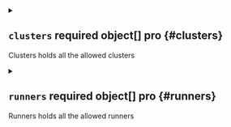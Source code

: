 


<details className="config-field" data-expandable="true">
<summary>

## `clusters` <span className="config-field-required" data-required="true">required</span> <span className="config-field-type">object[]</span> <span className="config-field-default"></span> <span className="config-field-enum"></span> <span data-pro="false" className="config-field-pro">pro</span> {#clusters}

Clusters holds all the allowed clusters

</summary>




<details className="config-field" data-expandable="false" open>
<summary>

### `kind` <span className="config-field-required" data-required="false">required</span> <span className="config-field-type">string</span> <span className="config-field-default"></span> <span className="config-field-enum"></span> <span data-pro="false" className="config-field-pro">pro</span> {#clusters-kind}

Kind is a string value representing the REST resource this object represents.
Servers may infer this from the endpoint the client submits requests to.
Cannot be updated.
In CamelCase.
More info: https://git.k8s.io/community/contributors/devel/sig-architecture/api-conventions.md#types-kinds

</summary>



</details>



<details className="config-field" data-expandable="false" open>
<summary>

### `apiVersion` <span className="config-field-required" data-required="false">required</span> <span className="config-field-type">string</span> <span className="config-field-default"></span> <span className="config-field-enum"></span> <span data-pro="false" className="config-field-pro">pro</span> {#clusters-apiVersion}

APIVersion defines the versioned schema of this representation of an object.
Servers should convert recognized schemas to the latest internal value, and
may reject unrecognized values.
More info: https://git.k8s.io/community/contributors/devel/sig-architecture/api-conventions.md#resources

</summary>



</details>



<details className="config-field" data-expandable="true">
<summary>

### `metadata` <span className="config-field-required" data-required="true">required</span> <span className="config-field-type">object</span> <span className="config-field-default"></span> <span className="config-field-enum"></span> <span data-pro="false" className="config-field-pro">pro</span> {#clusters-metadata}



</summary>




<details className="config-field" data-expandable="false" open>
<summary>

#### `name` <span className="config-field-required" data-required="false">required</span> <span className="config-field-type">string</span> <span className="config-field-default"></span> <span className="config-field-enum"></span> <span data-pro="false" className="config-field-pro">pro</span> {#clusters-metadata-name}

Name must be unique within a namespace. Is required when creating resources, although
some resources may allow a client to request the generation of an appropriate name
automatically. Name is primarily intended for creation idempotence and configuration
definition.
Cannot be updated.
More info: https://kubernetes.io/docs/concepts/overview/working-with-objects/names#names

</summary>



</details>



<details className="config-field" data-expandable="false" open>
<summary>

#### `generateName` <span className="config-field-required" data-required="false">required</span> <span className="config-field-type">string</span> <span className="config-field-default"></span> <span className="config-field-enum"></span> <span data-pro="false" className="config-field-pro">pro</span> {#clusters-metadata-generateName}

GenerateName is an optional prefix, used by the server, to generate a unique
name ONLY IF the Name field has not been provided.
If this field is used, the name returned to the client will be different
than the name passed. This value will also be combined with a unique suffix.
The provided value has the same validation rules as the Name field,
and may be truncated by the length of the suffix required to make the value
unique on the server.

If this field is specified and the generated name exists, the server will return a 409.

Applied only if Name is not specified.
More info: https://git.k8s.io/community/contributors/devel/sig-architecture/api-conventions.md#idempotency

</summary>



</details>



<details className="config-field" data-expandable="false" open>
<summary>

#### `namespace` <span className="config-field-required" data-required="false">required</span> <span className="config-field-type">string</span> <span className="config-field-default"></span> <span className="config-field-enum"></span> <span data-pro="false" className="config-field-pro">pro</span> {#clusters-metadata-namespace}

Namespace defines the space within which each name must be unique. An empty namespace is
equivalent to the "default" namespace, but "default" is the canonical representation.
Not all objects are required to be scoped to a namespace - the value of this field for
those objects will be empty.

Must be a DNS_LABEL.
Cannot be updated.
More info: https://kubernetes.io/docs/concepts/overview/working-with-objects/namespaces

</summary>



</details>



<details className="config-field" data-expandable="false" open>
<summary>

#### `selfLink` <span className="config-field-required" data-required="false">required</span> <span className="config-field-type">string</span> <span className="config-field-default"></span> <span className="config-field-enum"></span> <span data-pro="false" className="config-field-pro">pro</span> {#clusters-metadata-selfLink}

Deprecated: selfLink is a legacy read-only field that is no longer populated by the system.

</summary>



</details>



<details className="config-field" data-expandable="false" open>
<summary>

#### `uid` <span className="config-field-required" data-required="false">required</span> <span className="config-field-type">string</span> <span className="config-field-default"></span> <span className="config-field-enum"></span> <span data-pro="false" className="config-field-pro">pro</span> {#clusters-metadata-uid}

UID is the unique in time and space value for this object. It is typically generated by
the server on successful creation of a resource and is not allowed to change on PUT
operations.

Populated by the system.
Read-only.
More info: https://kubernetes.io/docs/concepts/overview/working-with-objects/names#uids

</summary>



</details>



<details className="config-field" data-expandable="false" open>
<summary>

#### `resourceVersion` <span className="config-field-required" data-required="false">required</span> <span className="config-field-type">string</span> <span className="config-field-default"></span> <span className="config-field-enum"></span> <span data-pro="false" className="config-field-pro">pro</span> {#clusters-metadata-resourceVersion}

An opaque value that represents the internal version of this object that can
be used by clients to determine when objects have changed. May be used for optimistic
concurrency, change detection, and the watch operation on a resource or set of resources.
Clients must treat these values as opaque and passed unmodified back to the server.
They may only be valid for a particular resource or set of resources.

Populated by the system.
Read-only.
Value must be treated as opaque by clients and .
More info: https://git.k8s.io/community/contributors/devel/sig-architecture/api-conventions.md#concurrency-control-and-consistency

</summary>



</details>



<details className="config-field" data-expandable="false" open>
<summary>

#### `generation` <span className="config-field-required" data-required="false">required</span> <span className="config-field-type">integer</span> <span className="config-field-default"></span> <span className="config-field-enum"></span> <span data-pro="false" className="config-field-pro">pro</span> {#clusters-metadata-generation}

A sequence number representing a specific generation of the desired state.
Populated by the system. Read-only.

</summary>



</details>



<details className="config-field" data-expandable="true">
<summary>

#### `creationTimestamp` <span className="config-field-required" data-required="false">required</span> <span className="config-field-type">object</span> <span className="config-field-default"></span> <span className="config-field-enum"></span> <span data-pro="false" className="config-field-pro">pro</span> {#clusters-metadata-creationTimestamp}

CreationTimestamp is a timestamp representing the server time when this object was
created. It is not guaranteed to be set in happens-before order across separate operations.
Clients may not set this value. It is represented in RFC3339 form and is in UTC.

Populated by the system.
Read-only.
Null for lists.
More info: https://git.k8s.io/community/contributors/devel/sig-architecture/api-conventions.md#metadata

</summary>



</details>



<details className="config-field" data-expandable="true">
<summary>

#### `deletionTimestamp` <span className="config-field-required" data-required="false">required</span> <span className="config-field-type">object</span> <span className="config-field-default"></span> <span className="config-field-enum"></span> <span data-pro="false" className="config-field-pro">pro</span> {#clusters-metadata-deletionTimestamp}

DeletionTimestamp is RFC 3339 date and time at which this resource will be deleted. This
field is set by the server when a graceful deletion is requested by the user, and is not
directly settable by a client. The resource is expected to be deleted (no longer visible
from resource lists, and not reachable by name) after the time in this field, once the
finalizers list is empty. As long as the finalizers list contains items, deletion is blocked.
Once the deletionTimestamp is set, this value may not be unset or be set further into the
future, although it may be shortened or the resource may be deleted prior to this time.
For example, a user may request that a pod is deleted in 30 seconds. The Kubelet will react
by sending a graceful termination signal to the containers in the pod. After that 30 seconds,
the Kubelet will send a hard termination signal (SIGKILL) to the container and after cleanup,
remove the pod from the API. In the presence of network partitions, this object may still
exist after this timestamp, until an administrator or automated process can determine the
resource is fully terminated.
If not set, graceful deletion of the object has not been requested.

Populated by the system when a graceful deletion is requested.
Read-only.
More info: https://git.k8s.io/community/contributors/devel/sig-architecture/api-conventions.md#metadata

</summary>



</details>



<details className="config-field" data-expandable="false" open>
<summary>

#### `deletionGracePeriodSeconds` <span className="config-field-required" data-required="false">required</span> <span className="config-field-type">integer</span> <span className="config-field-default"></span> <span className="config-field-enum"></span> <span data-pro="false" className="config-field-pro">pro</span> {#clusters-metadata-deletionGracePeriodSeconds}

Number of seconds allowed for this object to gracefully terminate before
it will be removed from the system. Only set when deletionTimestamp is also set.
May only be shortened.
Read-only.

</summary>



</details>



<details className="config-field" data-expandable="false" open>
<summary>

#### `labels` <span className="config-field-required" data-required="false">required</span> <span className="config-field-type">object</span> <span className="config-field-default"></span> <span className="config-field-enum"></span> <span data-pro="false" className="config-field-pro">pro</span> {#clusters-metadata-labels}

Map of string keys and values that can be used to organize and categorize
(scope and select) objects. May match selectors of replication controllers
and services.
More info: https://kubernetes.io/docs/concepts/overview/working-with-objects/labels

</summary>



</details>



<details className="config-field" data-expandable="false" open>
<summary>

#### `annotations` <span className="config-field-required" data-required="false">required</span> <span className="config-field-type">object</span> <span className="config-field-default"></span> <span className="config-field-enum"></span> <span data-pro="false" className="config-field-pro">pro</span> {#clusters-metadata-annotations}

Annotations is an unstructured key value map stored with a resource that may be
set by external tools to store and retrieve arbitrary metadata. They are not
queryable and should be preserved when modifying objects.
More info: https://kubernetes.io/docs/concepts/overview/working-with-objects/annotations

</summary>



</details>



<details className="config-field" data-expandable="true">
<summary>

#### `ownerReferences` <span className="config-field-required" data-required="false">required</span> <span className="config-field-type">object[]</span> <span className="config-field-default"></span> <span className="config-field-enum"></span> <span data-pro="false" className="config-field-pro">pro</span> {#clusters-metadata-ownerReferences}

List of objects depended by this object. If ALL objects in the list have
been deleted, this object will be garbage collected. If this object is managed by a controller,
then an entry in this list will point to this controller, with the controller field set to true.
There cannot be more than one managing controller.

</summary>




<details className="config-field" data-expandable="false" open>
<summary>

##### `apiVersion` <span className="config-field-required" data-required="true">required</span> <span className="config-field-type">string</span> <span className="config-field-default"></span> <span className="config-field-enum"></span> <span data-pro="false" className="config-field-pro">pro</span> {#clusters-metadata-ownerReferences-apiVersion}

API version of the referent.

</summary>



</details>



<details className="config-field" data-expandable="false" open>
<summary>

##### `kind` <span className="config-field-required" data-required="true">required</span> <span className="config-field-type">string</span> <span className="config-field-default"></span> <span className="config-field-enum"></span> <span data-pro="false" className="config-field-pro">pro</span> {#clusters-metadata-ownerReferences-kind}

Kind of the referent.
More info: https://git.k8s.io/community/contributors/devel/sig-architecture/api-conventions.md#types-kinds

</summary>



</details>



<details className="config-field" data-expandable="false" open>
<summary>

##### `name` <span className="config-field-required" data-required="true">required</span> <span className="config-field-type">string</span> <span className="config-field-default"></span> <span className="config-field-enum"></span> <span data-pro="false" className="config-field-pro">pro</span> {#clusters-metadata-ownerReferences-name}

Name of the referent.
More info: https://kubernetes.io/docs/concepts/overview/working-with-objects/names#names

</summary>



</details>



<details className="config-field" data-expandable="false" open>
<summary>

##### `uid` <span className="config-field-required" data-required="true">required</span> <span className="config-field-type">string</span> <span className="config-field-default"></span> <span className="config-field-enum"></span> <span data-pro="false" className="config-field-pro">pro</span> {#clusters-metadata-ownerReferences-uid}

UID of the referent.
More info: https://kubernetes.io/docs/concepts/overview/working-with-objects/names#uids

</summary>



</details>



<details className="config-field" data-expandable="false" open>
<summary>

##### `controller` <span className="config-field-required" data-required="false">required</span> <span className="config-field-type">boolean</span> <span className="config-field-default"></span> <span className="config-field-enum"></span> <span data-pro="false" className="config-field-pro">pro</span> {#clusters-metadata-ownerReferences-controller}

If true, this reference points to the managing controller.

</summary>



</details>



<details className="config-field" data-expandable="false" open>
<summary>

##### `blockOwnerDeletion` <span className="config-field-required" data-required="false">required</span> <span className="config-field-type">boolean</span> <span className="config-field-default"></span> <span className="config-field-enum"></span> <span data-pro="false" className="config-field-pro">pro</span> {#clusters-metadata-ownerReferences-blockOwnerDeletion}

If true, AND if the owner has the "foregroundDeletion" finalizer, then
the owner cannot be deleted from the key-value store until this
reference is removed.
See https://kubernetes.io/docs/concepts/architecture/garbage-collection/#foreground-deletion
for how the garbage collector interacts with this field and enforces the foreground deletion.
Defaults to false.
To set this field, a user needs "delete" permission of the owner,
otherwise 422 (Unprocessable Entity) will be returned.

</summary>



</details>


</details>



<details className="config-field" data-expandable="false" open>
<summary>

#### `finalizers` <span className="config-field-required" data-required="false">required</span> <span className="config-field-type">string[]</span> <span className="config-field-default"></span> <span className="config-field-enum"></span> <span data-pro="false" className="config-field-pro">pro</span> {#clusters-metadata-finalizers}

Must be empty before the object is deleted from the registry. Each entry
is an identifier for the responsible component that will remove the entry
from the list. If the deletionTimestamp of the object is non-nil, entries
in this list can only be removed.
Finalizers may be processed and removed in any order.  Order is NOT enforced
because it introduces significant risk of stuck finalizers.
finalizers is a shared field, any actor with permission can reorder it.
If the finalizer list is processed in order, then this can lead to a situation
in which the component responsible for the first finalizer in the list is
waiting for a signal (field value, external system, or other) produced by a
component responsible for a finalizer later in the list, resulting in a deadlock.
Without enforced ordering finalizers are free to order amongst themselves and
are not vulnerable to ordering changes in the list.

</summary>



</details>



<details className="config-field" data-expandable="true">
<summary>

#### `managedFields` <span className="config-field-required" data-required="false">required</span> <span className="config-field-type">object[]</span> <span className="config-field-default"></span> <span className="config-field-enum"></span> <span data-pro="false" className="config-field-pro">pro</span> {#clusters-metadata-managedFields}

ManagedFields maps workflow-id and version to the set of fields
that are managed by that workflow. This is mostly for internal
housekeeping, and users typically shouldn't need to set or
understand this field. A workflow can be the user's name, a
controller's name, or the name of a specific apply path like
"ci-cd". The set of fields is always in the version that the
workflow used when modifying the object.


</summary>




<details className="config-field" data-expandable="false" open>
<summary>

##### `manager` <span className="config-field-required" data-required="true">required</span> <span className="config-field-type">string</span> <span className="config-field-default"></span> <span className="config-field-enum"></span> <span data-pro="false" className="config-field-pro">pro</span> {#clusters-metadata-managedFields-manager}

Manager is an identifier of the workflow managing these fields.

</summary>



</details>



<details className="config-field" data-expandable="false" open>
<summary>

##### `operation` <span className="config-field-required" data-required="true">required</span> <span className="config-field-type">string</span> <span className="config-field-default"></span> <span className="config-field-enum"></span> <span data-pro="false" className="config-field-pro">pro</span> {#clusters-metadata-managedFields-operation}

Operation is the type of operation which lead to this ManagedFieldsEntry being created.
The only valid values for this field are 'Apply' and 'Update'.

</summary>



</details>



<details className="config-field" data-expandable="false" open>
<summary>

##### `apiVersion` <span className="config-field-required" data-required="true">required</span> <span className="config-field-type">string</span> <span className="config-field-default"></span> <span className="config-field-enum"></span> <span data-pro="false" className="config-field-pro">pro</span> {#clusters-metadata-managedFields-apiVersion}

APIVersion defines the version of this resource that this field set
applies to. The format is "group/version" just like the top-level
APIVersion field. It is necessary to track the version of a field
set because it cannot be automatically converted.

</summary>



</details>



<details className="config-field" data-expandable="true">
<summary>

##### `time` <span className="config-field-required" data-required="false">required</span> <span className="config-field-type">object</span> <span className="config-field-default"></span> <span className="config-field-enum"></span> <span data-pro="false" className="config-field-pro">pro</span> {#clusters-metadata-managedFields-time}

Time is the timestamp of when the ManagedFields entry was added. The
timestamp will also be updated if a field is added, the manager
changes any of the owned fields value or removes a field. The
timestamp does not update when a field is removed from the entry
because another manager took it over.

</summary>



</details>



<details className="config-field" data-expandable="false" open>
<summary>

##### `fieldsType` <span className="config-field-required" data-required="true">required</span> <span className="config-field-type">string</span> <span className="config-field-default"></span> <span className="config-field-enum"></span> <span data-pro="false" className="config-field-pro">pro</span> {#clusters-metadata-managedFields-fieldsType}

FieldsType is the discriminator for the different fields format and version.
There is currently only one possible value: "FieldsV1"

</summary>



</details>



<details className="config-field" data-expandable="true">
<summary>

##### `fieldsV1` <span className="config-field-required" data-required="false">required</span> <span className="config-field-type">object</span> <span className="config-field-default"></span> <span className="config-field-enum"></span> <span data-pro="false" className="config-field-pro">pro</span> {#clusters-metadata-managedFields-fieldsV1}

FieldsV1 holds the first JSON version format as described in the "FieldsV1" type.

</summary>



</details>



<details className="config-field" data-expandable="false" open>
<summary>

##### `subresource` <span className="config-field-required" data-required="true">required</span> <span className="config-field-type">string</span> <span className="config-field-default"></span> <span className="config-field-enum"></span> <span data-pro="false" className="config-field-pro">pro</span> {#clusters-metadata-managedFields-subresource}

Subresource is the name of the subresource used to update that object, or
empty string if the object was updated through the main resource. The
value of this field is used to distinguish between managers, even if they
share the same name. For example, a status update will be distinct from a
regular update using the same manager name.
Note that the APIVersion field is not related to the Subresource field and
it always corresponds to the version of the main resource.

</summary>



</details>


</details>


</details>



<details className="config-field" data-expandable="true">
<summary>

### `spec` <span className="config-field-required" data-required="true">required</span> <span className="config-field-type">object</span> <span className="config-field-default"></span> <span className="config-field-enum"></span> <span data-pro="false" className="config-field-pro">pro</span> {#clusters-spec}



</summary>




<details className="config-field" data-expandable="false" open>
<summary>

#### `displayName` <span className="config-field-required" data-required="false">required</span> <span className="config-field-type">string</span> <span className="config-field-default"></span> <span className="config-field-enum"></span> <span data-pro="false" className="config-field-pro">pro</span> {#clusters-spec-displayName}

If specified this name is displayed in the UI instead of the metadata name

</summary>



</details>



<details className="config-field" data-expandable="false" open>
<summary>

#### `description` <span className="config-field-required" data-required="false">required</span> <span className="config-field-type">string</span> <span className="config-field-default"></span> <span className="config-field-enum"></span> <span data-pro="false" className="config-field-pro">pro</span> {#clusters-spec-description}

Description describes a cluster access object

</summary>



</details>



<details className="config-field" data-expandable="true">
<summary>

#### `owner` <span className="config-field-required" data-required="false">required</span> <span className="config-field-type">object</span> <span className="config-field-default"></span> <span className="config-field-enum"></span> <span data-pro="false" className="config-field-pro">pro</span> {#clusters-spec-owner}

Owner holds the owner of this object

</summary>




<details className="config-field" data-expandable="false" open>
<summary>

##### `user` <span className="config-field-required" data-required="false">required</span> <span className="config-field-type">string</span> <span className="config-field-default"></span> <span className="config-field-enum"></span> <span data-pro="false" className="config-field-pro">pro</span> {#clusters-spec-owner-user}

User specifies a Loft user.

</summary>



</details>



<details className="config-field" data-expandable="false" open>
<summary>

##### `team` <span className="config-field-required" data-required="false">required</span> <span className="config-field-type">string</span> <span className="config-field-default"></span> <span className="config-field-enum"></span> <span data-pro="false" className="config-field-pro">pro</span> {#clusters-spec-owner-team}

Team specifies a Loft team.

</summary>



</details>


</details>



<details className="config-field" data-expandable="true">
<summary>

#### `config` <span className="config-field-required" data-required="false">required</span> <span className="config-field-type">object</span> <span className="config-field-default"></span> <span className="config-field-enum"></span> <span data-pro="false" className="config-field-pro">pro</span> {#clusters-spec-config}

Holds a reference to a secret that holds the kube config to access this cluster

</summary>




<details className="config-field" data-expandable="false" open>
<summary>

##### `secretName` <span className="config-field-required" data-required="false">required</span> <span className="config-field-type">string</span> <span className="config-field-default"></span> <span className="config-field-enum"></span> <span data-pro="false" className="config-field-pro">pro</span> {#clusters-spec-config-secretName}



</summary>



</details>



<details className="config-field" data-expandable="false" open>
<summary>

##### `secretNamespace` <span className="config-field-required" data-required="false">required</span> <span className="config-field-type">string</span> <span className="config-field-default"></span> <span className="config-field-enum"></span> <span data-pro="false" className="config-field-pro">pro</span> {#clusters-spec-config-secretNamespace}



</summary>



</details>



<details className="config-field" data-expandable="false" open>
<summary>

##### `key` <span className="config-field-required" data-required="false">required</span> <span className="config-field-type">string</span> <span className="config-field-default"></span> <span className="config-field-enum"></span> <span data-pro="false" className="config-field-pro">pro</span> {#clusters-spec-config-key}



</summary>



</details>


</details>



<details className="config-field" data-expandable="false" open>
<summary>

#### `local` <span className="config-field-required" data-required="false">required</span> <span className="config-field-type">boolean</span> <span className="config-field-default"></span> <span className="config-field-enum"></span> <span data-pro="false" className="config-field-pro">pro</span> {#clusters-spec-local}

Local specifies if it is the local cluster that should be connected, when this is specified, config is optional

</summary>



</details>



<details className="config-field" data-expandable="false" open>
<summary>

#### `networkPeer` <span className="config-field-required" data-required="false">required</span> <span className="config-field-type">boolean</span> <span className="config-field-default"></span> <span className="config-field-enum"></span> <span data-pro="false" className="config-field-pro">pro</span> {#clusters-spec-networkPeer}

NetworkPeer specifies if the cluster is connected via tailscale, when this is specified, config is optional

</summary>



</details>



<details className="config-field" data-expandable="false" open>
<summary>

#### `managementNamespace` <span className="config-field-required" data-required="false">required</span> <span className="config-field-type">string</span> <span className="config-field-default"></span> <span className="config-field-enum"></span> <span data-pro="false" className="config-field-pro">pro</span> {#clusters-spec-managementNamespace}

The namespace where the cluster components will be installed in

</summary>



</details>



<details className="config-field" data-expandable="false" open>
<summary>

#### `unusable` <span className="config-field-required" data-required="false">required</span> <span className="config-field-type">boolean</span> <span className="config-field-default"></span> <span className="config-field-enum"></span> <span data-pro="false" className="config-field-pro">pro</span> {#clusters-spec-unusable}

If unusable is true, no spaces or virtual clusters can be scheduled on this cluster.

</summary>



</details>



<details className="config-field" data-expandable="true">
<summary>

#### `access` <span className="config-field-required" data-required="false">required</span> <span className="config-field-type">object[]</span> <span className="config-field-default"></span> <span className="config-field-enum"></span> <span data-pro="false" className="config-field-pro">pro</span> {#clusters-spec-access}

Access holds the access rights for users and teams

</summary>




<details className="config-field" data-expandable="false" open>
<summary>

##### `name` <span className="config-field-required" data-required="false">required</span> <span className="config-field-type">string</span> <span className="config-field-default"></span> <span className="config-field-enum"></span> <span data-pro="false" className="config-field-pro">pro</span> {#clusters-spec-access-name}

Name is an optional name that is used for this access rule

</summary>



</details>



<details className="config-field" data-expandable="false" open>
<summary>

##### `verbs` <span className="config-field-required" data-required="true">required</span> <span className="config-field-type">string[]</span> <span className="config-field-default"></span> <span className="config-field-enum"></span> <span data-pro="false" className="config-field-pro">pro</span> {#clusters-spec-access-verbs}

Verbs is a list of Verbs that apply to ALL the ResourceKinds and AttributeRestrictions contained in this rule. VerbAll represents all kinds.

</summary>



</details>



<details className="config-field" data-expandable="false" open>
<summary>

##### `subresources` <span className="config-field-required" data-required="false">required</span> <span className="config-field-type">string[]</span> <span className="config-field-default"></span> <span className="config-field-enum"></span> <span data-pro="false" className="config-field-pro">pro</span> {#clusters-spec-access-subresources}

Subresources defines the sub resources that are allowed by this access rule

</summary>



</details>



<details className="config-field" data-expandable="false" open>
<summary>

##### `users` <span className="config-field-required" data-required="false">required</span> <span className="config-field-type">string[]</span> <span className="config-field-default"></span> <span className="config-field-enum"></span> <span data-pro="false" className="config-field-pro">pro</span> {#clusters-spec-access-users}

Users specifies which users should be able to access this secret with the aforementioned verbs

</summary>



</details>



<details className="config-field" data-expandable="false" open>
<summary>

##### `teams` <span className="config-field-required" data-required="false">required</span> <span className="config-field-type">string[]</span> <span className="config-field-default"></span> <span className="config-field-enum"></span> <span data-pro="false" className="config-field-pro">pro</span> {#clusters-spec-access-teams}

Teams specifies which teams should be able to access this secret with the aforementioned verbs

</summary>



</details>


</details>


</details>



<details className="config-field" data-expandable="true">
<summary>

### `status` <span className="config-field-required" data-required="true">required</span> <span className="config-field-type">object</span> <span className="config-field-default"></span> <span className="config-field-enum"></span> <span data-pro="false" className="config-field-pro">pro</span> {#clusters-status}



</summary>




<details className="config-field" data-expandable="false" open>
<summary>

#### `phase` <span className="config-field-required" data-required="false">required</span> <span className="config-field-type">string</span> <span className="config-field-default"></span> <span className="config-field-enum"></span> <span data-pro="false" className="config-field-pro">pro</span> {#clusters-status-phase}



</summary>



</details>



<details className="config-field" data-expandable="false" open>
<summary>

#### `reason` <span className="config-field-required" data-required="false">required</span> <span className="config-field-type">string</span> <span className="config-field-default"></span> <span className="config-field-enum"></span> <span data-pro="false" className="config-field-pro">pro</span> {#clusters-status-reason}



</summary>



</details>



<details className="config-field" data-expandable="false" open>
<summary>

#### `message` <span className="config-field-required" data-required="false">required</span> <span className="config-field-type">string</span> <span className="config-field-default"></span> <span className="config-field-enum"></span> <span data-pro="false" className="config-field-pro">pro</span> {#clusters-status-message}



</summary>



</details>



<details className="config-field" data-expandable="false" open>
<summary>

#### `online` <span className="config-field-required" data-required="false">required</span> <span className="config-field-type">boolean</span> <span className="config-field-default"></span> <span className="config-field-enum"></span> <span data-pro="false" className="config-field-pro">pro</span> {#clusters-status-online}

Online is whether the cluster is currently connected to the coordination
server.

</summary>



</details>


</details>


</details>



<details className="config-field" data-expandable="true">
<summary>

## `runners` <span className="config-field-required" data-required="true">required</span> <span className="config-field-type">object[]</span> <span className="config-field-default"></span> <span className="config-field-enum"></span> <span data-pro="false" className="config-field-pro">pro</span> {#runners}

Runners holds all the allowed runners

</summary>




<details className="config-field" data-expandable="false" open>
<summary>

### `kind` <span className="config-field-required" data-required="false">required</span> <span className="config-field-type">string</span> <span className="config-field-default"></span> <span className="config-field-enum"></span> <span data-pro="false" className="config-field-pro">pro</span> {#runners-kind}

Kind is a string value representing the REST resource this object represents.
Servers may infer this from the endpoint the client submits requests to.
Cannot be updated.
In CamelCase.
More info: https://git.k8s.io/community/contributors/devel/sig-architecture/api-conventions.md#types-kinds

</summary>



</details>



<details className="config-field" data-expandable="false" open>
<summary>

### `apiVersion` <span className="config-field-required" data-required="false">required</span> <span className="config-field-type">string</span> <span className="config-field-default"></span> <span className="config-field-enum"></span> <span data-pro="false" className="config-field-pro">pro</span> {#runners-apiVersion}

APIVersion defines the versioned schema of this representation of an object.
Servers should convert recognized schemas to the latest internal value, and
may reject unrecognized values.
More info: https://git.k8s.io/community/contributors/devel/sig-architecture/api-conventions.md#resources

</summary>



</details>



<details className="config-field" data-expandable="true">
<summary>

### `metadata` <span className="config-field-required" data-required="true">required</span> <span className="config-field-type">object</span> <span className="config-field-default"></span> <span className="config-field-enum"></span> <span data-pro="false" className="config-field-pro">pro</span> {#runners-metadata}



</summary>




<details className="config-field" data-expandable="false" open>
<summary>

#### `name` <span className="config-field-required" data-required="false">required</span> <span className="config-field-type">string</span> <span className="config-field-default"></span> <span className="config-field-enum"></span> <span data-pro="false" className="config-field-pro">pro</span> {#runners-metadata-name}

Name must be unique within a namespace. Is required when creating resources, although
some resources may allow a client to request the generation of an appropriate name
automatically. Name is primarily intended for creation idempotence and configuration
definition.
Cannot be updated.
More info: https://kubernetes.io/docs/concepts/overview/working-with-objects/names#names

</summary>



</details>



<details className="config-field" data-expandable="false" open>
<summary>

#### `generateName` <span className="config-field-required" data-required="false">required</span> <span className="config-field-type">string</span> <span className="config-field-default"></span> <span className="config-field-enum"></span> <span data-pro="false" className="config-field-pro">pro</span> {#runners-metadata-generateName}

GenerateName is an optional prefix, used by the server, to generate a unique
name ONLY IF the Name field has not been provided.
If this field is used, the name returned to the client will be different
than the name passed. This value will also be combined with a unique suffix.
The provided value has the same validation rules as the Name field,
and may be truncated by the length of the suffix required to make the value
unique on the server.

If this field is specified and the generated name exists, the server will return a 409.

Applied only if Name is not specified.
More info: https://git.k8s.io/community/contributors/devel/sig-architecture/api-conventions.md#idempotency

</summary>



</details>



<details className="config-field" data-expandable="false" open>
<summary>

#### `namespace` <span className="config-field-required" data-required="false">required</span> <span className="config-field-type">string</span> <span className="config-field-default"></span> <span className="config-field-enum"></span> <span data-pro="false" className="config-field-pro">pro</span> {#runners-metadata-namespace}

Namespace defines the space within which each name must be unique. An empty namespace is
equivalent to the "default" namespace, but "default" is the canonical representation.
Not all objects are required to be scoped to a namespace - the value of this field for
those objects will be empty.

Must be a DNS_LABEL.
Cannot be updated.
More info: https://kubernetes.io/docs/concepts/overview/working-with-objects/namespaces

</summary>



</details>



<details className="config-field" data-expandable="false" open>
<summary>

#### `selfLink` <span className="config-field-required" data-required="false">required</span> <span className="config-field-type">string</span> <span className="config-field-default"></span> <span className="config-field-enum"></span> <span data-pro="false" className="config-field-pro">pro</span> {#runners-metadata-selfLink}

Deprecated: selfLink is a legacy read-only field that is no longer populated by the system.

</summary>



</details>



<details className="config-field" data-expandable="false" open>
<summary>

#### `uid` <span className="config-field-required" data-required="false">required</span> <span className="config-field-type">string</span> <span className="config-field-default"></span> <span className="config-field-enum"></span> <span data-pro="false" className="config-field-pro">pro</span> {#runners-metadata-uid}

UID is the unique in time and space value for this object. It is typically generated by
the server on successful creation of a resource and is not allowed to change on PUT
operations.

Populated by the system.
Read-only.
More info: https://kubernetes.io/docs/concepts/overview/working-with-objects/names#uids

</summary>



</details>



<details className="config-field" data-expandable="false" open>
<summary>

#### `resourceVersion` <span className="config-field-required" data-required="false">required</span> <span className="config-field-type">string</span> <span className="config-field-default"></span> <span className="config-field-enum"></span> <span data-pro="false" className="config-field-pro">pro</span> {#runners-metadata-resourceVersion}

An opaque value that represents the internal version of this object that can
be used by clients to determine when objects have changed. May be used for optimistic
concurrency, change detection, and the watch operation on a resource or set of resources.
Clients must treat these values as opaque and passed unmodified back to the server.
They may only be valid for a particular resource or set of resources.

Populated by the system.
Read-only.
Value must be treated as opaque by clients and .
More info: https://git.k8s.io/community/contributors/devel/sig-architecture/api-conventions.md#concurrency-control-and-consistency

</summary>



</details>



<details className="config-field" data-expandable="false" open>
<summary>

#### `generation` <span className="config-field-required" data-required="false">required</span> <span className="config-field-type">integer</span> <span className="config-field-default"></span> <span className="config-field-enum"></span> <span data-pro="false" className="config-field-pro">pro</span> {#runners-metadata-generation}

A sequence number representing a specific generation of the desired state.
Populated by the system. Read-only.

</summary>



</details>



<details className="config-field" data-expandable="true">
<summary>

#### `creationTimestamp` <span className="config-field-required" data-required="false">required</span> <span className="config-field-type">object</span> <span className="config-field-default"></span> <span className="config-field-enum"></span> <span data-pro="false" className="config-field-pro">pro</span> {#runners-metadata-creationTimestamp}

CreationTimestamp is a timestamp representing the server time when this object was
created. It is not guaranteed to be set in happens-before order across separate operations.
Clients may not set this value. It is represented in RFC3339 form and is in UTC.

Populated by the system.
Read-only.
Null for lists.
More info: https://git.k8s.io/community/contributors/devel/sig-architecture/api-conventions.md#metadata

</summary>



</details>



<details className="config-field" data-expandable="true">
<summary>

#### `deletionTimestamp` <span className="config-field-required" data-required="false">required</span> <span className="config-field-type">object</span> <span className="config-field-default"></span> <span className="config-field-enum"></span> <span data-pro="false" className="config-field-pro">pro</span> {#runners-metadata-deletionTimestamp}

DeletionTimestamp is RFC 3339 date and time at which this resource will be deleted. This
field is set by the server when a graceful deletion is requested by the user, and is not
directly settable by a client. The resource is expected to be deleted (no longer visible
from resource lists, and not reachable by name) after the time in this field, once the
finalizers list is empty. As long as the finalizers list contains items, deletion is blocked.
Once the deletionTimestamp is set, this value may not be unset or be set further into the
future, although it may be shortened or the resource may be deleted prior to this time.
For example, a user may request that a pod is deleted in 30 seconds. The Kubelet will react
by sending a graceful termination signal to the containers in the pod. After that 30 seconds,
the Kubelet will send a hard termination signal (SIGKILL) to the container and after cleanup,
remove the pod from the API. In the presence of network partitions, this object may still
exist after this timestamp, until an administrator or automated process can determine the
resource is fully terminated.
If not set, graceful deletion of the object has not been requested.

Populated by the system when a graceful deletion is requested.
Read-only.
More info: https://git.k8s.io/community/contributors/devel/sig-architecture/api-conventions.md#metadata

</summary>



</details>



<details className="config-field" data-expandable="false" open>
<summary>

#### `deletionGracePeriodSeconds` <span className="config-field-required" data-required="false">required</span> <span className="config-field-type">integer</span> <span className="config-field-default"></span> <span className="config-field-enum"></span> <span data-pro="false" className="config-field-pro">pro</span> {#runners-metadata-deletionGracePeriodSeconds}

Number of seconds allowed for this object to gracefully terminate before
it will be removed from the system. Only set when deletionTimestamp is also set.
May only be shortened.
Read-only.

</summary>



</details>



<details className="config-field" data-expandable="false" open>
<summary>

#### `labels` <span className="config-field-required" data-required="false">required</span> <span className="config-field-type">object</span> <span className="config-field-default"></span> <span className="config-field-enum"></span> <span data-pro="false" className="config-field-pro">pro</span> {#runners-metadata-labels}

Map of string keys and values that can be used to organize and categorize
(scope and select) objects. May match selectors of replication controllers
and services.
More info: https://kubernetes.io/docs/concepts/overview/working-with-objects/labels

</summary>



</details>



<details className="config-field" data-expandable="false" open>
<summary>

#### `annotations` <span className="config-field-required" data-required="false">required</span> <span className="config-field-type">object</span> <span className="config-field-default"></span> <span className="config-field-enum"></span> <span data-pro="false" className="config-field-pro">pro</span> {#runners-metadata-annotations}

Annotations is an unstructured key value map stored with a resource that may be
set by external tools to store and retrieve arbitrary metadata. They are not
queryable and should be preserved when modifying objects.
More info: https://kubernetes.io/docs/concepts/overview/working-with-objects/annotations

</summary>



</details>



<details className="config-field" data-expandable="true">
<summary>

#### `ownerReferences` <span className="config-field-required" data-required="false">required</span> <span className="config-field-type">object[]</span> <span className="config-field-default"></span> <span className="config-field-enum"></span> <span data-pro="false" className="config-field-pro">pro</span> {#runners-metadata-ownerReferences}

List of objects depended by this object. If ALL objects in the list have
been deleted, this object will be garbage collected. If this object is managed by a controller,
then an entry in this list will point to this controller, with the controller field set to true.
There cannot be more than one managing controller.

</summary>




<details className="config-field" data-expandable="false" open>
<summary>

##### `apiVersion` <span className="config-field-required" data-required="true">required</span> <span className="config-field-type">string</span> <span className="config-field-default"></span> <span className="config-field-enum"></span> <span data-pro="false" className="config-field-pro">pro</span> {#runners-metadata-ownerReferences-apiVersion}

API version of the referent.

</summary>



</details>



<details className="config-field" data-expandable="false" open>
<summary>

##### `kind` <span className="config-field-required" data-required="true">required</span> <span className="config-field-type">string</span> <span className="config-field-default"></span> <span className="config-field-enum"></span> <span data-pro="false" className="config-field-pro">pro</span> {#runners-metadata-ownerReferences-kind}

Kind of the referent.
More info: https://git.k8s.io/community/contributors/devel/sig-architecture/api-conventions.md#types-kinds

</summary>



</details>



<details className="config-field" data-expandable="false" open>
<summary>

##### `name` <span className="config-field-required" data-required="true">required</span> <span className="config-field-type">string</span> <span className="config-field-default"></span> <span className="config-field-enum"></span> <span data-pro="false" className="config-field-pro">pro</span> {#runners-metadata-ownerReferences-name}

Name of the referent.
More info: https://kubernetes.io/docs/concepts/overview/working-with-objects/names#names

</summary>



</details>



<details className="config-field" data-expandable="false" open>
<summary>

##### `uid` <span className="config-field-required" data-required="true">required</span> <span className="config-field-type">string</span> <span className="config-field-default"></span> <span className="config-field-enum"></span> <span data-pro="false" className="config-field-pro">pro</span> {#runners-metadata-ownerReferences-uid}

UID of the referent.
More info: https://kubernetes.io/docs/concepts/overview/working-with-objects/names#uids

</summary>



</details>



<details className="config-field" data-expandable="false" open>
<summary>

##### `controller` <span className="config-field-required" data-required="false">required</span> <span className="config-field-type">boolean</span> <span className="config-field-default"></span> <span className="config-field-enum"></span> <span data-pro="false" className="config-field-pro">pro</span> {#runners-metadata-ownerReferences-controller}

If true, this reference points to the managing controller.

</summary>



</details>



<details className="config-field" data-expandable="false" open>
<summary>

##### `blockOwnerDeletion` <span className="config-field-required" data-required="false">required</span> <span className="config-field-type">boolean</span> <span className="config-field-default"></span> <span className="config-field-enum"></span> <span data-pro="false" className="config-field-pro">pro</span> {#runners-metadata-ownerReferences-blockOwnerDeletion}

If true, AND if the owner has the "foregroundDeletion" finalizer, then
the owner cannot be deleted from the key-value store until this
reference is removed.
See https://kubernetes.io/docs/concepts/architecture/garbage-collection/#foreground-deletion
for how the garbage collector interacts with this field and enforces the foreground deletion.
Defaults to false.
To set this field, a user needs "delete" permission of the owner,
otherwise 422 (Unprocessable Entity) will be returned.

</summary>



</details>


</details>



<details className="config-field" data-expandable="false" open>
<summary>

#### `finalizers` <span className="config-field-required" data-required="false">required</span> <span className="config-field-type">string[]</span> <span className="config-field-default"></span> <span className="config-field-enum"></span> <span data-pro="false" className="config-field-pro">pro</span> {#runners-metadata-finalizers}

Must be empty before the object is deleted from the registry. Each entry
is an identifier for the responsible component that will remove the entry
from the list. If the deletionTimestamp of the object is non-nil, entries
in this list can only be removed.
Finalizers may be processed and removed in any order.  Order is NOT enforced
because it introduces significant risk of stuck finalizers.
finalizers is a shared field, any actor with permission can reorder it.
If the finalizer list is processed in order, then this can lead to a situation
in which the component responsible for the first finalizer in the list is
waiting for a signal (field value, external system, or other) produced by a
component responsible for a finalizer later in the list, resulting in a deadlock.
Without enforced ordering finalizers are free to order amongst themselves and
are not vulnerable to ordering changes in the list.

</summary>



</details>



<details className="config-field" data-expandable="true">
<summary>

#### `managedFields` <span className="config-field-required" data-required="false">required</span> <span className="config-field-type">object[]</span> <span className="config-field-default"></span> <span className="config-field-enum"></span> <span data-pro="false" className="config-field-pro">pro</span> {#runners-metadata-managedFields}

ManagedFields maps workflow-id and version to the set of fields
that are managed by that workflow. This is mostly for internal
housekeeping, and users typically shouldn't need to set or
understand this field. A workflow can be the user's name, a
controller's name, or the name of a specific apply path like
"ci-cd". The set of fields is always in the version that the
workflow used when modifying the object.


</summary>




<details className="config-field" data-expandable="false" open>
<summary>

##### `manager` <span className="config-field-required" data-required="true">required</span> <span className="config-field-type">string</span> <span className="config-field-default"></span> <span className="config-field-enum"></span> <span data-pro="false" className="config-field-pro">pro</span> {#runners-metadata-managedFields-manager}

Manager is an identifier of the workflow managing these fields.

</summary>



</details>



<details className="config-field" data-expandable="false" open>
<summary>

##### `operation` <span className="config-field-required" data-required="true">required</span> <span className="config-field-type">string</span> <span className="config-field-default"></span> <span className="config-field-enum"></span> <span data-pro="false" className="config-field-pro">pro</span> {#runners-metadata-managedFields-operation}

Operation is the type of operation which lead to this ManagedFieldsEntry being created.
The only valid values for this field are 'Apply' and 'Update'.

</summary>



</details>



<details className="config-field" data-expandable="false" open>
<summary>

##### `apiVersion` <span className="config-field-required" data-required="true">required</span> <span className="config-field-type">string</span> <span className="config-field-default"></span> <span className="config-field-enum"></span> <span data-pro="false" className="config-field-pro">pro</span> {#runners-metadata-managedFields-apiVersion}

APIVersion defines the version of this resource that this field set
applies to. The format is "group/version" just like the top-level
APIVersion field. It is necessary to track the version of a field
set because it cannot be automatically converted.

</summary>



</details>



<details className="config-field" data-expandable="true">
<summary>

##### `time` <span className="config-field-required" data-required="false">required</span> <span className="config-field-type">object</span> <span className="config-field-default"></span> <span className="config-field-enum"></span> <span data-pro="false" className="config-field-pro">pro</span> {#runners-metadata-managedFields-time}

Time is the timestamp of when the ManagedFields entry was added. The
timestamp will also be updated if a field is added, the manager
changes any of the owned fields value or removes a field. The
timestamp does not update when a field is removed from the entry
because another manager took it over.

</summary>



</details>



<details className="config-field" data-expandable="false" open>
<summary>

##### `fieldsType` <span className="config-field-required" data-required="true">required</span> <span className="config-field-type">string</span> <span className="config-field-default"></span> <span className="config-field-enum"></span> <span data-pro="false" className="config-field-pro">pro</span> {#runners-metadata-managedFields-fieldsType}

FieldsType is the discriminator for the different fields format and version.
There is currently only one possible value: "FieldsV1"

</summary>



</details>



<details className="config-field" data-expandable="true">
<summary>

##### `fieldsV1` <span className="config-field-required" data-required="false">required</span> <span className="config-field-type">object</span> <span className="config-field-default"></span> <span className="config-field-enum"></span> <span data-pro="false" className="config-field-pro">pro</span> {#runners-metadata-managedFields-fieldsV1}

FieldsV1 holds the first JSON version format as described in the "FieldsV1" type.

</summary>



</details>



<details className="config-field" data-expandable="false" open>
<summary>

##### `subresource` <span className="config-field-required" data-required="true">required</span> <span className="config-field-type">string</span> <span className="config-field-default"></span> <span className="config-field-enum"></span> <span data-pro="false" className="config-field-pro">pro</span> {#runners-metadata-managedFields-subresource}

Subresource is the name of the subresource used to update that object, or
empty string if the object was updated through the main resource. The
value of this field is used to distinguish between managers, even if they
share the same name. For example, a status update will be distinct from a
regular update using the same manager name.
Note that the APIVersion field is not related to the Subresource field and
it always corresponds to the version of the main resource.

</summary>



</details>


</details>


</details>



<details className="config-field" data-expandable="true">
<summary>

### `spec` <span className="config-field-required" data-required="true">required</span> <span className="config-field-type">object</span> <span className="config-field-default"></span> <span className="config-field-enum"></span> <span data-pro="false" className="config-field-pro">pro</span> {#runners-spec}



</summary>




<details className="config-field" data-expandable="false" open>
<summary>

#### `displayName` <span className="config-field-required" data-required="false">required</span> <span className="config-field-type">string</span> <span className="config-field-default"></span> <span className="config-field-enum"></span> <span data-pro="false" className="config-field-pro">pro</span> {#runners-spec-displayName}

The display name shown in the UI

</summary>



</details>



<details className="config-field" data-expandable="false" open>
<summary>

#### `description` <span className="config-field-required" data-required="false">required</span> <span className="config-field-type">string</span> <span className="config-field-default"></span> <span className="config-field-enum"></span> <span data-pro="false" className="config-field-pro">pro</span> {#runners-spec-description}

Description describes a cluster access object

</summary>



</details>



<details className="config-field" data-expandable="false" open>
<summary>

#### `networkPeerName` <span className="config-field-required" data-required="false">required</span> <span className="config-field-type">string</span> <span className="config-field-default"></span> <span className="config-field-enum"></span> <span data-pro="false" className="config-field-pro">pro</span> {#runners-spec-networkPeerName}

NetworkPeerName is the network peer name used to connect directly to the runner

</summary>



</details>



<details className="config-field" data-expandable="true">
<summary>

#### `clusterRef` <span className="config-field-required" data-required="false">required</span> <span className="config-field-type">object</span> <span className="config-field-default"></span> <span className="config-field-enum"></span> <span data-pro="false" className="config-field-pro">pro</span> {#runners-spec-clusterRef}

If ClusterRef is defined, Loft will schedule the runner on the given
cluster.

</summary>




<details className="config-field" data-expandable="false" open>
<summary>

##### `cluster` <span className="config-field-required" data-required="false">required</span> <span className="config-field-type">string</span> <span className="config-field-default"></span> <span className="config-field-enum"></span> <span data-pro="false" className="config-field-pro">pro</span> {#runners-spec-clusterRef-cluster}

Cluster is the connected cluster the space will be created in

</summary>



</details>



<details className="config-field" data-expandable="false" open>
<summary>

##### `namespace` <span className="config-field-required" data-required="false">required</span> <span className="config-field-type">string</span> <span className="config-field-default"></span> <span className="config-field-enum"></span> <span data-pro="false" className="config-field-pro">pro</span> {#runners-spec-clusterRef-namespace}

Namespace is the namespace inside the connected cluster holding the space

</summary>



</details>



<details className="config-field" data-expandable="true">
<summary>

##### `persistentVolumeClaimTemplate` <span className="config-field-required" data-required="false">required</span> <span className="config-field-type">object</span> <span className="config-field-default"></span> <span className="config-field-enum"></span> <span data-pro="false" className="config-field-pro">pro</span> {#runners-spec-clusterRef-persistentVolumeClaimTemplate}

PersistentVolumeClaimTemplate holds additional options for the persistent volume claim

</summary>




<details className="config-field" data-expandable="true">
<summary>

##### `metadata` <span className="config-field-required" data-required="false">required</span> <span className="config-field-type">object</span> <span className="config-field-default"></span> <span className="config-field-enum"></span> <span data-pro="false" className="config-field-pro">pro</span> {#runners-spec-clusterRef-persistentVolumeClaimTemplate-metadata}

Metadata holds the template metadata

</summary>




<details className="config-field" data-expandable="false" open>
<summary>

##### `labels` <span className="config-field-required" data-required="false">required</span> <span className="config-field-type">object</span> <span className="config-field-default"></span> <span className="config-field-enum"></span> <span data-pro="false" className="config-field-pro">pro</span> {#runners-spec-clusterRef-persistentVolumeClaimTemplate-metadata-labels}

Labels are labels on the object

</summary>



</details>



<details className="config-field" data-expandable="false" open>
<summary>

##### `annotations` <span className="config-field-required" data-required="false">required</span> <span className="config-field-type">object</span> <span className="config-field-default"></span> <span className="config-field-enum"></span> <span data-pro="false" className="config-field-pro">pro</span> {#runners-spec-clusterRef-persistentVolumeClaimTemplate-metadata-annotations}

Annotations are annotations on the object

</summary>



</details>


</details>



<details className="config-field" data-expandable="true">
<summary>

##### `spec` <span className="config-field-required" data-required="false">required</span> <span className="config-field-type">object</span> <span className="config-field-default"></span> <span className="config-field-enum"></span> <span data-pro="false" className="config-field-pro">pro</span> {#runners-spec-clusterRef-persistentVolumeClaimTemplate-spec}

Spec holds the template spec

</summary>




<details className="config-field" data-expandable="false" open>
<summary>

##### `accessModes` <span className="config-field-required" data-required="false">required</span> <span className="config-field-type">string[]</span> <span className="config-field-default"></span> <span className="config-field-enum"></span> <span data-pro="false" className="config-field-pro">pro</span> {#runners-spec-clusterRef-persistentVolumeClaimTemplate-spec-accessModes}

accessModes contains the desired access modes the volume should have.
More info: https://kubernetes.io/docs/concepts/storage/persistent-volumes#access-modes-1

</summary>



</details>



<details className="config-field" data-expandable="false" open>
<summary>

##### `storageClassName` <span className="config-field-required" data-required="false">required</span> <span className="config-field-type">string</span> <span className="config-field-default"></span> <span className="config-field-enum"></span> <span data-pro="false" className="config-field-pro">pro</span> {#runners-spec-clusterRef-persistentVolumeClaimTemplate-spec-storageClassName}

storageClassName is the name of the StorageClass required by the claim.
More info: https://kubernetes.io/docs/concepts/storage/persistent-volumes#class-1

</summary>



</details>



<details className="config-field" data-expandable="false" open>
<summary>

##### `storageSize` <span className="config-field-required" data-required="false">required</span> <span className="config-field-type">string</span> <span className="config-field-default"></span> <span className="config-field-enum"></span> <span data-pro="false" className="config-field-pro">pro</span> {#runners-spec-clusterRef-persistentVolumeClaimTemplate-spec-storageSize}

storageSize is the size of the storage to reserve for the pvc

</summary>



</details>


</details>


</details>



<details className="config-field" data-expandable="true">
<summary>

##### `podTemplate` <span className="config-field-required" data-required="false">required</span> <span className="config-field-type">object</span> <span className="config-field-default"></span> <span className="config-field-enum"></span> <span data-pro="false" className="config-field-pro">pro</span> {#runners-spec-clusterRef-podTemplate}

PodTemplate holds additional options for the runner pod

</summary>




<details className="config-field" data-expandable="true">
<summary>

##### `metadata` <span className="config-field-required" data-required="false">required</span> <span className="config-field-type">object</span> <span className="config-field-default"></span> <span className="config-field-enum"></span> <span data-pro="false" className="config-field-pro">pro</span> {#runners-spec-clusterRef-podTemplate-metadata}

Metadata holds the template metadata

</summary>




<details className="config-field" data-expandable="false" open>
<summary>

##### `labels` <span className="config-field-required" data-required="false">required</span> <span className="config-field-type">object</span> <span className="config-field-default"></span> <span className="config-field-enum"></span> <span data-pro="false" className="config-field-pro">pro</span> {#runners-spec-clusterRef-podTemplate-metadata-labels}

Labels are labels on the object

</summary>



</details>



<details className="config-field" data-expandable="false" open>
<summary>

##### `annotations` <span className="config-field-required" data-required="false">required</span> <span className="config-field-type">object</span> <span className="config-field-default"></span> <span className="config-field-enum"></span> <span data-pro="false" className="config-field-pro">pro</span> {#runners-spec-clusterRef-podTemplate-metadata-annotations}

Annotations are annotations on the object

</summary>



</details>


</details>



<details className="config-field" data-expandable="true">
<summary>

##### `spec` <span className="config-field-required" data-required="false">required</span> <span className="config-field-type">object</span> <span className="config-field-default"></span> <span className="config-field-enum"></span> <span data-pro="false" className="config-field-pro">pro</span> {#runners-spec-clusterRef-podTemplate-spec}

Spec holds the template spec

</summary>




<details className="config-field" data-expandable="false" open>
<summary>

##### `image` <span className="config-field-required" data-required="false">required</span> <span className="config-field-type">string</span> <span className="config-field-default"></span> <span className="config-field-enum"></span> <span data-pro="false" className="config-field-pro">pro</span> {#runners-spec-clusterRef-podTemplate-spec-image}

Runner pod image to use other than default

</summary>



</details>



<details className="config-field" data-expandable="true">
<summary>

##### `resource` <span className="config-field-required" data-required="false">required</span> <span className="config-field-type">object</span> <span className="config-field-default"></span> <span className="config-field-enum"></span> <span data-pro="false" className="config-field-pro">pro</span> {#runners-spec-clusterRef-podTemplate-spec-resource}

Resources requirements

</summary>




<details className="config-field" data-expandable="true">
<summary>

##### `limits` <span className="config-field-required" data-required="false">required</span> <span className="config-field-type">object</span> <span className="config-field-default"></span> <span className="config-field-enum"></span> <span data-pro="false" className="config-field-pro">pro</span> {#runners-spec-clusterRef-podTemplate-spec-resource-limits}

Limits describes the maximum amount of compute resources allowed.
More info: https://kubernetes.io/docs/concepts/configuration/manage-resources-containers/

</summary>



</details>



<details className="config-field" data-expandable="true">
<summary>

##### `requests` <span className="config-field-required" data-required="false">required</span> <span className="config-field-type">object</span> <span className="config-field-default"></span> <span className="config-field-enum"></span> <span data-pro="false" className="config-field-pro">pro</span> {#runners-spec-clusterRef-podTemplate-spec-resource-requests}

Requests describes the minimum amount of compute resources required.
If Requests is omitted for a container, it defaults to Limits if that is explicitly specified,
otherwise to an implementation-defined value. Requests cannot exceed Limits.
More info: https://kubernetes.io/docs/concepts/configuration/manage-resources-containers/

</summary>



</details>



<details className="config-field" data-expandable="true">
<summary>

##### `claims` <span className="config-field-required" data-required="false">required</span> <span className="config-field-type">object[]</span> <span className="config-field-default"></span> <span className="config-field-enum"></span> <span data-pro="false" className="config-field-pro">pro</span> {#runners-spec-clusterRef-podTemplate-spec-resource-claims}

Claims lists the names of resources, defined in spec.resourceClaims,
that are used by this container.

This is an alpha field and requires enabling the
DynamicResourceAllocation feature gate.

This field is immutable. It can only be set for containers.


</summary>




<details className="config-field" data-expandable="false" open>
<summary>

##### `name` <span className="config-field-required" data-required="true">required</span> <span className="config-field-type">string</span> <span className="config-field-default"></span> <span className="config-field-enum"></span> <span data-pro="false" className="config-field-pro">pro</span> {#runners-spec-clusterRef-podTemplate-spec-resource-claims-name}

Name must match the name of one entry in pod.spec.resourceClaims of
the Pod where this field is used. It makes that resource available
inside a container.

</summary>



</details>


</details>


</details>



<details className="config-field" data-expandable="true">
<summary>

##### `envFrom` <span className="config-field-required" data-required="false">required</span> <span className="config-field-type">object[]</span> <span className="config-field-default"></span> <span className="config-field-enum"></span> <span data-pro="false" className="config-field-pro">pro</span> {#runners-spec-clusterRef-podTemplate-spec-envFrom}

List of sources to populate environment variables in the container.
The keys defined within a source must be a C_IDENTIFIER. All invalid keys
will be reported as an event when the container is starting. When a key exists in multiple
sources, the value associated with the last source will take precedence.
Values defined by an Env with a duplicate key will take precedence.
Cannot be updated.

</summary>




<details className="config-field" data-expandable="false" open>
<summary>

##### `prefix` <span className="config-field-required" data-required="false">required</span> <span className="config-field-type">string</span> <span className="config-field-default"></span> <span className="config-field-enum"></span> <span data-pro="false" className="config-field-pro">pro</span> {#runners-spec-clusterRef-podTemplate-spec-envFrom-prefix}

An optional identifier to prepend to each key in the ConfigMap. Must be a C_IDENTIFIER.

</summary>



</details>



<details className="config-field" data-expandable="true">
<summary>

##### `configMapRef` <span className="config-field-required" data-required="false">required</span> <span className="config-field-type">object</span> <span className="config-field-default"></span> <span className="config-field-enum"></span> <span data-pro="false" className="config-field-pro">pro</span> {#runners-spec-clusterRef-podTemplate-spec-envFrom-configMapRef}

The ConfigMap to select from

</summary>




<details className="config-field" data-expandable="false" open>
<summary>

##### `name` <span className="config-field-required" data-required="false">required</span> <span className="config-field-type">string</span> <span className="config-field-default"></span> <span className="config-field-enum"></span> <span data-pro="false" className="config-field-pro">pro</span> {#runners-spec-clusterRef-podTemplate-spec-envFrom-configMapRef-name}

Name of the referent.
This field is effectively required, but due to backwards compatibility is
allowed to be empty. Instances of this type with an empty value here are
almost certainly wrong.
TODO: Add other useful fields. apiVersion, kind, uid?
More info: https://kubernetes.io/docs/concepts/overview/working-with-objects/names/#names
TODO: Drop `kubebuilder:default` when controller-gen doesn't need it https://github.com/kubernetes-sigs/kubebuilder/issues/3896.

</summary>



</details>



<details className="config-field" data-expandable="false" open>
<summary>

##### `optional` <span className="config-field-required" data-required="false">required</span> <span className="config-field-type">boolean</span> <span className="config-field-default"></span> <span className="config-field-enum"></span> <span data-pro="false" className="config-field-pro">pro</span> {#runners-spec-clusterRef-podTemplate-spec-envFrom-configMapRef-optional}

Specify whether the ConfigMap must be defined

</summary>



</details>


</details>



<details className="config-field" data-expandable="true">
<summary>

##### `secretRef` <span className="config-field-required" data-required="false">required</span> <span className="config-field-type">object</span> <span className="config-field-default"></span> <span className="config-field-enum"></span> <span data-pro="false" className="config-field-pro">pro</span> {#runners-spec-clusterRef-podTemplate-spec-envFrom-secretRef}

The Secret to select from

</summary>




<details className="config-field" data-expandable="false" open>
<summary>

##### `name` <span className="config-field-required" data-required="false">required</span> <span className="config-field-type">string</span> <span className="config-field-default"></span> <span className="config-field-enum"></span> <span data-pro="false" className="config-field-pro">pro</span> {#runners-spec-clusterRef-podTemplate-spec-envFrom-secretRef-name}

Name of the referent.
This field is effectively required, but due to backwards compatibility is
allowed to be empty. Instances of this type with an empty value here are
almost certainly wrong.
TODO: Add other useful fields. apiVersion, kind, uid?
More info: https://kubernetes.io/docs/concepts/overview/working-with-objects/names/#names
TODO: Drop `kubebuilder:default` when controller-gen doesn't need it https://github.com/kubernetes-sigs/kubebuilder/issues/3896.

</summary>



</details>



<details className="config-field" data-expandable="false" open>
<summary>

##### `optional` <span className="config-field-required" data-required="false">required</span> <span className="config-field-type">boolean</span> <span className="config-field-default"></span> <span className="config-field-enum"></span> <span data-pro="false" className="config-field-pro">pro</span> {#runners-spec-clusterRef-podTemplate-spec-envFrom-secretRef-optional}

Specify whether the Secret must be defined

</summary>



</details>


</details>


</details>



<details className="config-field" data-expandable="true">
<summary>

##### `env` <span className="config-field-required" data-required="false">required</span> <span className="config-field-type">object[]</span> <span className="config-field-default"></span> <span className="config-field-enum"></span> <span data-pro="false" className="config-field-pro">pro</span> {#runners-spec-clusterRef-podTemplate-spec-env}

List of environment variables to set in the container.
Cannot be updated.

</summary>




<details className="config-field" data-expandable="false" open>
<summary>

##### `name` <span className="config-field-required" data-required="true">required</span> <span className="config-field-type">string</span> <span className="config-field-default"></span> <span className="config-field-enum"></span> <span data-pro="false" className="config-field-pro">pro</span> {#runners-spec-clusterRef-podTemplate-spec-env-name}

Name of the environment variable. Must be a C_IDENTIFIER.

</summary>



</details>



<details className="config-field" data-expandable="false" open>
<summary>

##### `value` <span className="config-field-required" data-required="false">required</span> <span className="config-field-type">string</span> <span className="config-field-default"></span> <span className="config-field-enum"></span> <span data-pro="false" className="config-field-pro">pro</span> {#runners-spec-clusterRef-podTemplate-spec-env-value}

Variable references $(VAR_NAME) are expanded
using the previously defined environment variables in the container and
any service environment variables. If a variable cannot be resolved,
the reference in the input string will be unchanged. Double $$ are reduced
to a single $, which allows for escaping the $(VAR_NAME) syntax: i.e.
"$$(VAR_NAME)" will produce the string literal "$(VAR_NAME)".
Escaped references will never be expanded, regardless of whether the variable
exists or not.
Defaults to "".

</summary>



</details>



<details className="config-field" data-expandable="true">
<summary>

##### `valueFrom` <span className="config-field-required" data-required="false">required</span> <span className="config-field-type">object</span> <span className="config-field-default"></span> <span className="config-field-enum"></span> <span data-pro="false" className="config-field-pro">pro</span> {#runners-spec-clusterRef-podTemplate-spec-env-valueFrom}

Source for the environment variable's value. Cannot be used if value is not empty.

</summary>




<details className="config-field" data-expandable="true">
<summary>

##### `fieldRef` <span className="config-field-required" data-required="false">required</span> <span className="config-field-type">object</span> <span className="config-field-default"></span> <span className="config-field-enum"></span> <span data-pro="false" className="config-field-pro">pro</span> {#runners-spec-clusterRef-podTemplate-spec-env-valueFrom-fieldRef}

Selects a field of the pod: supports metadata.name, metadata.namespace, `metadata.labels['(KEY)']`, `metadata.annotations['(KEY)']`,
spec.nodeName, spec.serviceAccountName, status.hostIP, status.podIP, status.podIPs.

</summary>




<details className="config-field" data-expandable="false" open>
<summary>

##### `apiVersion` <span className="config-field-required" data-required="false">required</span> <span className="config-field-type">string</span> <span className="config-field-default"></span> <span className="config-field-enum"></span> <span data-pro="false" className="config-field-pro">pro</span> {#runners-spec-clusterRef-podTemplate-spec-env-valueFrom-fieldRef-apiVersion}

Version of the schema the FieldPath is written in terms of, defaults to "v1".

</summary>



</details>



<details className="config-field" data-expandable="false" open>
<summary>

##### `fieldPath` <span className="config-field-required" data-required="true">required</span> <span className="config-field-type">string</span> <span className="config-field-default"></span> <span className="config-field-enum"></span> <span data-pro="false" className="config-field-pro">pro</span> {#runners-spec-clusterRef-podTemplate-spec-env-valueFrom-fieldRef-fieldPath}

Path of the field to select in the specified API version.

</summary>



</details>


</details>



<details className="config-field" data-expandable="true">
<summary>

##### `resourceFieldRef` <span className="config-field-required" data-required="false">required</span> <span className="config-field-type">object</span> <span className="config-field-default"></span> <span className="config-field-enum"></span> <span data-pro="false" className="config-field-pro">pro</span> {#runners-spec-clusterRef-podTemplate-spec-env-valueFrom-resourceFieldRef}

Selects a resource of the container: only resources limits and requests
(limits.cpu, limits.memory, limits.ephemeral-storage, requests.cpu, requests.memory and requests.ephemeral-storage) are currently supported.

</summary>




<details className="config-field" data-expandable="false" open>
<summary>

##### `containerName` <span className="config-field-required" data-required="false">required</span> <span className="config-field-type">string</span> <span className="config-field-default"></span> <span className="config-field-enum"></span> <span data-pro="false" className="config-field-pro">pro</span> {#runners-spec-clusterRef-podTemplate-spec-env-valueFrom-resourceFieldRef-containerName}

Container name: required for volumes, optional for env vars

</summary>



</details>



<details className="config-field" data-expandable="false" open>
<summary>

##### `resource` <span className="config-field-required" data-required="true">required</span> <span className="config-field-type">string</span> <span className="config-field-default"></span> <span className="config-field-enum"></span> <span data-pro="false" className="config-field-pro">pro</span> {#runners-spec-clusterRef-podTemplate-spec-env-valueFrom-resourceFieldRef-resource}

Required: resource to select

</summary>



</details>



<details className="config-field" data-expandable="true">
<summary>

##### `divisor` <span className="config-field-required" data-required="false">required</span> <span className="config-field-type">object</span> <span className="config-field-default"></span> <span className="config-field-enum"></span> <span data-pro="false" className="config-field-pro">pro</span> {#runners-spec-clusterRef-podTemplate-spec-env-valueFrom-resourceFieldRef-divisor}

Specifies the output format of the exposed resources, defaults to "1"

</summary>




<details className="config-field" data-expandable="false" open>
<summary>

##### `Format` <span className="config-field-required" data-required="true">required</span> <span className="config-field-type">string</span> <span className="config-field-default"></span> <span className="config-field-enum"></span> <span data-pro="false" className="config-field-pro">pro</span> {#runners-spec-clusterRef-podTemplate-spec-env-valueFrom-resourceFieldRef-divisor-Format}



</summary>



</details>


</details>


</details>



<details className="config-field" data-expandable="true">
<summary>

##### `configMapKeyRef` <span className="config-field-required" data-required="false">required</span> <span className="config-field-type">object</span> <span className="config-field-default"></span> <span className="config-field-enum"></span> <span data-pro="false" className="config-field-pro">pro</span> {#runners-spec-clusterRef-podTemplate-spec-env-valueFrom-configMapKeyRef}

Selects a key of a ConfigMap.

</summary>




<details className="config-field" data-expandable="false" open>
<summary>

##### `name` <span className="config-field-required" data-required="false">required</span> <span className="config-field-type">string</span> <span className="config-field-default"></span> <span className="config-field-enum"></span> <span data-pro="false" className="config-field-pro">pro</span> {#runners-spec-clusterRef-podTemplate-spec-env-valueFrom-configMapKeyRef-name}

Name of the referent.
This field is effectively required, but due to backwards compatibility is
allowed to be empty. Instances of this type with an empty value here are
almost certainly wrong.
TODO: Add other useful fields. apiVersion, kind, uid?
More info: https://kubernetes.io/docs/concepts/overview/working-with-objects/names/#names
TODO: Drop `kubebuilder:default` when controller-gen doesn't need it https://github.com/kubernetes-sigs/kubebuilder/issues/3896.

</summary>



</details>



<details className="config-field" data-expandable="false" open>
<summary>

##### `key` <span className="config-field-required" data-required="true">required</span> <span className="config-field-type">string</span> <span className="config-field-default"></span> <span className="config-field-enum"></span> <span data-pro="false" className="config-field-pro">pro</span> {#runners-spec-clusterRef-podTemplate-spec-env-valueFrom-configMapKeyRef-key}

The key to select.

</summary>



</details>



<details className="config-field" data-expandable="false" open>
<summary>

##### `optional` <span className="config-field-required" data-required="false">required</span> <span className="config-field-type">boolean</span> <span className="config-field-default"></span> <span className="config-field-enum"></span> <span data-pro="false" className="config-field-pro">pro</span> {#runners-spec-clusterRef-podTemplate-spec-env-valueFrom-configMapKeyRef-optional}

Specify whether the ConfigMap or its key must be defined

</summary>



</details>


</details>



<details className="config-field" data-expandable="true">
<summary>

##### `secretKeyRef` <span className="config-field-required" data-required="false">required</span> <span className="config-field-type">object</span> <span className="config-field-default"></span> <span className="config-field-enum"></span> <span data-pro="false" className="config-field-pro">pro</span> {#runners-spec-clusterRef-podTemplate-spec-env-valueFrom-secretKeyRef}

Selects a key of a secret in the pod's namespace

</summary>




<details className="config-field" data-expandable="false" open>
<summary>

##### `name` <span className="config-field-required" data-required="false">required</span> <span className="config-field-type">string</span> <span className="config-field-default"></span> <span className="config-field-enum"></span> <span data-pro="false" className="config-field-pro">pro</span> {#runners-spec-clusterRef-podTemplate-spec-env-valueFrom-secretKeyRef-name}

Name of the referent.
This field is effectively required, but due to backwards compatibility is
allowed to be empty. Instances of this type with an empty value here are
almost certainly wrong.
TODO: Add other useful fields. apiVersion, kind, uid?
More info: https://kubernetes.io/docs/concepts/overview/working-with-objects/names/#names
TODO: Drop `kubebuilder:default` when controller-gen doesn't need it https://github.com/kubernetes-sigs/kubebuilder/issues/3896.

</summary>



</details>



<details className="config-field" data-expandable="false" open>
<summary>

##### `key` <span className="config-field-required" data-required="true">required</span> <span className="config-field-type">string</span> <span className="config-field-default"></span> <span className="config-field-enum"></span> <span data-pro="false" className="config-field-pro">pro</span> {#runners-spec-clusterRef-podTemplate-spec-env-valueFrom-secretKeyRef-key}

The key of the secret to select from.  Must be a valid secret key.

</summary>



</details>



<details className="config-field" data-expandable="false" open>
<summary>

##### `optional` <span className="config-field-required" data-required="false">required</span> <span className="config-field-type">boolean</span> <span className="config-field-default"></span> <span className="config-field-enum"></span> <span data-pro="false" className="config-field-pro">pro</span> {#runners-spec-clusterRef-podTemplate-spec-env-valueFrom-secretKeyRef-optional}

Specify whether the Secret or its key must be defined

</summary>



</details>


</details>


</details>


</details>



<details className="config-field" data-expandable="false" open>
<summary>

##### `nodeSelector` <span className="config-field-required" data-required="false">required</span> <span className="config-field-type">object</span> <span className="config-field-default"></span> <span className="config-field-enum"></span> <span data-pro="false" className="config-field-pro">pro</span> {#runners-spec-clusterRef-podTemplate-spec-nodeSelector}

Set the NodeSelector for the Runner Pod

</summary>



</details>



<details className="config-field" data-expandable="true">
<summary>

##### `affinity` <span className="config-field-required" data-required="false">required</span> <span className="config-field-type">object</span> <span className="config-field-default"></span> <span className="config-field-enum"></span> <span data-pro="false" className="config-field-pro">pro</span> {#runners-spec-clusterRef-podTemplate-spec-affinity}

Set the Affinity for the Runner Pod

</summary>




<details className="config-field" data-expandable="true">
<summary>

##### `nodeAffinity` <span className="config-field-required" data-required="false">required</span> <span className="config-field-type">object</span> <span className="config-field-default"></span> <span className="config-field-enum"></span> <span data-pro="false" className="config-field-pro">pro</span> {#runners-spec-clusterRef-podTemplate-spec-affinity-nodeAffinity}

Describes node affinity scheduling rules for the pod.

</summary>




<details className="config-field" data-expandable="true">
<summary>

##### `requiredDuringSchedulingIgnoredDuringExecution` <span className="config-field-required" data-required="false">required</span> <span className="config-field-type">object</span> <span className="config-field-default"></span> <span className="config-field-enum"></span> <span data-pro="false" className="config-field-pro">pro</span> {#runners-spec-clusterRef-podTemplate-spec-affinity-nodeAffinity-requiredDuringSchedulingIgnoredDuringExecution}

If the affinity requirements specified by this field are not met at
scheduling time, the pod will not be scheduled onto the node.
If the affinity requirements specified by this field cease to be met
at some point during pod execution (e.g. due to an update), the system
may or may not try to eventually evict the pod from its node.

</summary>




<details className="config-field" data-expandable="true">
<summary>

##### `nodeSelectorTerms` <span className="config-field-required" data-required="true">required</span> <span className="config-field-type">object[]</span> <span className="config-field-default"></span> <span className="config-field-enum"></span> <span data-pro="false" className="config-field-pro">pro</span> {#runners-spec-clusterRef-podTemplate-spec-affinity-nodeAffinity-requiredDuringSchedulingIgnoredDuringExecution-nodeSelectorTerms}

Required. A list of node selector terms. The terms are ORed.

</summary>




<details className="config-field" data-expandable="true">
<summary>

##### `matchExpressions` <span className="config-field-required" data-required="false">required</span> <span className="config-field-type">object[]</span> <span className="config-field-default"></span> <span className="config-field-enum"></span> <span data-pro="false" className="config-field-pro">pro</span> {#runners-spec-clusterRef-podTemplate-spec-affinity-nodeAffinity-requiredDuringSchedulingIgnoredDuringExecution-nodeSelectorTerms-matchExpressions}

A list of node selector requirements by node's labels.

</summary>




<details className="config-field" data-expandable="false" open>
<summary>

##### `key` <span className="config-field-required" data-required="true">required</span> <span className="config-field-type">string</span> <span className="config-field-default"></span> <span className="config-field-enum"></span> <span data-pro="false" className="config-field-pro">pro</span> {#runners-spec-clusterRef-podTemplate-spec-affinity-nodeAffinity-requiredDuringSchedulingIgnoredDuringExecution-nodeSelectorTerms-matchExpressions-key}

The label key that the selector applies to.

</summary>



</details>



<details className="config-field" data-expandable="false" open>
<summary>

##### `operator` <span className="config-field-required" data-required="true">required</span> <span className="config-field-type">string</span> <span className="config-field-default"></span> <span className="config-field-enum"></span> <span data-pro="false" className="config-field-pro">pro</span> {#runners-spec-clusterRef-podTemplate-spec-affinity-nodeAffinity-requiredDuringSchedulingIgnoredDuringExecution-nodeSelectorTerms-matchExpressions-operator}

Represents a key's relationship to a set of values.
Valid operators are In, NotIn, Exists, DoesNotExist. Gt, and Lt.

</summary>



</details>



<details className="config-field" data-expandable="false" open>
<summary>

##### `values` <span className="config-field-required" data-required="false">required</span> <span className="config-field-type">string[]</span> <span className="config-field-default"></span> <span className="config-field-enum"></span> <span data-pro="false" className="config-field-pro">pro</span> {#runners-spec-clusterRef-podTemplate-spec-affinity-nodeAffinity-requiredDuringSchedulingIgnoredDuringExecution-nodeSelectorTerms-matchExpressions-values}

An array of string values. If the operator is In or NotIn,
the values array must be non-empty. If the operator is Exists or DoesNotExist,
the values array must be empty. If the operator is Gt or Lt, the values
array must have a single element, which will be interpreted as an integer.
This array is replaced during a strategic merge patch.

</summary>



</details>


</details>



<details className="config-field" data-expandable="true">
<summary>

##### `matchFields` <span className="config-field-required" data-required="false">required</span> <span className="config-field-type">object[]</span> <span className="config-field-default"></span> <span className="config-field-enum"></span> <span data-pro="false" className="config-field-pro">pro</span> {#runners-spec-clusterRef-podTemplate-spec-affinity-nodeAffinity-requiredDuringSchedulingIgnoredDuringExecution-nodeSelectorTerms-matchFields}

A list of node selector requirements by node's fields.

</summary>




<details className="config-field" data-expandable="false" open>
<summary>

##### `key` <span className="config-field-required" data-required="true">required</span> <span className="config-field-type">string</span> <span className="config-field-default"></span> <span className="config-field-enum"></span> <span data-pro="false" className="config-field-pro">pro</span> {#runners-spec-clusterRef-podTemplate-spec-affinity-nodeAffinity-requiredDuringSchedulingIgnoredDuringExecution-nodeSelectorTerms-matchFields-key}

The label key that the selector applies to.

</summary>



</details>



<details className="config-field" data-expandable="false" open>
<summary>

##### `operator` <span className="config-field-required" data-required="true">required</span> <span className="config-field-type">string</span> <span className="config-field-default"></span> <span className="config-field-enum"></span> <span data-pro="false" className="config-field-pro">pro</span> {#runners-spec-clusterRef-podTemplate-spec-affinity-nodeAffinity-requiredDuringSchedulingIgnoredDuringExecution-nodeSelectorTerms-matchFields-operator}

Represents a key's relationship to a set of values.
Valid operators are In, NotIn, Exists, DoesNotExist. Gt, and Lt.

</summary>



</details>



<details className="config-field" data-expandable="false" open>
<summary>

##### `values` <span className="config-field-required" data-required="false">required</span> <span className="config-field-type">string[]</span> <span className="config-field-default"></span> <span className="config-field-enum"></span> <span data-pro="false" className="config-field-pro">pro</span> {#runners-spec-clusterRef-podTemplate-spec-affinity-nodeAffinity-requiredDuringSchedulingIgnoredDuringExecution-nodeSelectorTerms-matchFields-values}

An array of string values. If the operator is In or NotIn,
the values array must be non-empty. If the operator is Exists or DoesNotExist,
the values array must be empty. If the operator is Gt or Lt, the values
array must have a single element, which will be interpreted as an integer.
This array is replaced during a strategic merge patch.

</summary>



</details>


</details>


</details>


</details>



<details className="config-field" data-expandable="true">
<summary>

##### `preferredDuringSchedulingIgnoredDuringExecution` <span className="config-field-required" data-required="false">required</span> <span className="config-field-type">object[]</span> <span className="config-field-default"></span> <span className="config-field-enum"></span> <span data-pro="false" className="config-field-pro">pro</span> {#runners-spec-clusterRef-podTemplate-spec-affinity-nodeAffinity-preferredDuringSchedulingIgnoredDuringExecution}

The scheduler will prefer to schedule pods to nodes that satisfy
the affinity expressions specified by this field, but it may choose
a node that violates one or more of the expressions. The node that is
most preferred is the one with the greatest sum of weights, i.e.
for each node that meets all of the scheduling requirements (resource
request, requiredDuringScheduling affinity expressions, etc.),
compute a sum by iterating through the elements of this field and adding
"weight" to the sum if the node matches the corresponding matchExpressions; the
node(s) with the highest sum are the most preferred.

</summary>




<details className="config-field" data-expandable="false" open>
<summary>

##### `weight` <span className="config-field-required" data-required="true">required</span> <span className="config-field-type">integer</span> <span className="config-field-default"></span> <span className="config-field-enum"></span> <span data-pro="false" className="config-field-pro">pro</span> {#runners-spec-clusterRef-podTemplate-spec-affinity-nodeAffinity-preferredDuringSchedulingIgnoredDuringExecution-weight}

Weight associated with matching the corresponding nodeSelectorTerm, in the range 1-100.

</summary>



</details>



<details className="config-field" data-expandable="true">
<summary>

##### `preference` <span className="config-field-required" data-required="true">required</span> <span className="config-field-type">object</span> <span className="config-field-default"></span> <span className="config-field-enum"></span> <span data-pro="false" className="config-field-pro">pro</span> {#runners-spec-clusterRef-podTemplate-spec-affinity-nodeAffinity-preferredDuringSchedulingIgnoredDuringExecution-preference}

A node selector term, associated with the corresponding weight.

</summary>




<details className="config-field" data-expandable="true">
<summary>

##### `matchExpressions` <span className="config-field-required" data-required="false">required</span> <span className="config-field-type">object[]</span> <span className="config-field-default"></span> <span className="config-field-enum"></span> <span data-pro="false" className="config-field-pro">pro</span> {#runners-spec-clusterRef-podTemplate-spec-affinity-nodeAffinity-preferredDuringSchedulingIgnoredDuringExecution-preference-matchExpressions}

A list of node selector requirements by node's labels.

</summary>




<details className="config-field" data-expandable="false" open>
<summary>

##### `key` <span className="config-field-required" data-required="true">required</span> <span className="config-field-type">string</span> <span className="config-field-default"></span> <span className="config-field-enum"></span> <span data-pro="false" className="config-field-pro">pro</span> {#runners-spec-clusterRef-podTemplate-spec-affinity-nodeAffinity-preferredDuringSchedulingIgnoredDuringExecution-preference-matchExpressions-key}

The label key that the selector applies to.

</summary>



</details>



<details className="config-field" data-expandable="false" open>
<summary>

##### `operator` <span className="config-field-required" data-required="true">required</span> <span className="config-field-type">string</span> <span className="config-field-default"></span> <span className="config-field-enum"></span> <span data-pro="false" className="config-field-pro">pro</span> {#runners-spec-clusterRef-podTemplate-spec-affinity-nodeAffinity-preferredDuringSchedulingIgnoredDuringExecution-preference-matchExpressions-operator}

Represents a key's relationship to a set of values.
Valid operators are In, NotIn, Exists, DoesNotExist. Gt, and Lt.

</summary>



</details>



<details className="config-field" data-expandable="false" open>
<summary>

##### `values` <span className="config-field-required" data-required="false">required</span> <span className="config-field-type">string[]</span> <span className="config-field-default"></span> <span className="config-field-enum"></span> <span data-pro="false" className="config-field-pro">pro</span> {#runners-spec-clusterRef-podTemplate-spec-affinity-nodeAffinity-preferredDuringSchedulingIgnoredDuringExecution-preference-matchExpressions-values}

An array of string values. If the operator is In or NotIn,
the values array must be non-empty. If the operator is Exists or DoesNotExist,
the values array must be empty. If the operator is Gt or Lt, the values
array must have a single element, which will be interpreted as an integer.
This array is replaced during a strategic merge patch.

</summary>



</details>


</details>



<details className="config-field" data-expandable="true">
<summary>

##### `matchFields` <span className="config-field-required" data-required="false">required</span> <span className="config-field-type">object[]</span> <span className="config-field-default"></span> <span className="config-field-enum"></span> <span data-pro="false" className="config-field-pro">pro</span> {#runners-spec-clusterRef-podTemplate-spec-affinity-nodeAffinity-preferredDuringSchedulingIgnoredDuringExecution-preference-matchFields}

A list of node selector requirements by node's fields.

</summary>




<details className="config-field" data-expandable="false" open>
<summary>

##### `key` <span className="config-field-required" data-required="true">required</span> <span className="config-field-type">string</span> <span className="config-field-default"></span> <span className="config-field-enum"></span> <span data-pro="false" className="config-field-pro">pro</span> {#runners-spec-clusterRef-podTemplate-spec-affinity-nodeAffinity-preferredDuringSchedulingIgnoredDuringExecution-preference-matchFields-key}

The label key that the selector applies to.

</summary>



</details>



<details className="config-field" data-expandable="false" open>
<summary>

##### `operator` <span className="config-field-required" data-required="true">required</span> <span className="config-field-type">string</span> <span className="config-field-default"></span> <span className="config-field-enum"></span> <span data-pro="false" className="config-field-pro">pro</span> {#runners-spec-clusterRef-podTemplate-spec-affinity-nodeAffinity-preferredDuringSchedulingIgnoredDuringExecution-preference-matchFields-operator}

Represents a key's relationship to a set of values.
Valid operators are In, NotIn, Exists, DoesNotExist. Gt, and Lt.

</summary>



</details>



<details className="config-field" data-expandable="false" open>
<summary>

##### `values` <span className="config-field-required" data-required="false">required</span> <span className="config-field-type">string[]</span> <span className="config-field-default"></span> <span className="config-field-enum"></span> <span data-pro="false" className="config-field-pro">pro</span> {#runners-spec-clusterRef-podTemplate-spec-affinity-nodeAffinity-preferredDuringSchedulingIgnoredDuringExecution-preference-matchFields-values}

An array of string values. If the operator is In or NotIn,
the values array must be non-empty. If the operator is Exists or DoesNotExist,
the values array must be empty. If the operator is Gt or Lt, the values
array must have a single element, which will be interpreted as an integer.
This array is replaced during a strategic merge patch.

</summary>



</details>


</details>


</details>


</details>


</details>



<details className="config-field" data-expandable="true">
<summary>

##### `podAffinity` <span className="config-field-required" data-required="false">required</span> <span className="config-field-type">object</span> <span className="config-field-default"></span> <span className="config-field-enum"></span> <span data-pro="false" className="config-field-pro">pro</span> {#runners-spec-clusterRef-podTemplate-spec-affinity-podAffinity}

Describes pod affinity scheduling rules (e.g. co-locate this pod in the same node, zone, etc. as some other pod(s)).

</summary>




<details className="config-field" data-expandable="true">
<summary>

##### `requiredDuringSchedulingIgnoredDuringExecution` <span className="config-field-required" data-required="false">required</span> <span className="config-field-type">object[]</span> <span className="config-field-default"></span> <span className="config-field-enum"></span> <span data-pro="false" className="config-field-pro">pro</span> {#runners-spec-clusterRef-podTemplate-spec-affinity-podAffinity-requiredDuringSchedulingIgnoredDuringExecution}

If the affinity requirements specified by this field are not met at
scheduling time, the pod will not be scheduled onto the node.
If the affinity requirements specified by this field cease to be met
at some point during pod execution (e.g. due to a pod label update), the
system may or may not try to eventually evict the pod from its node.
When there are multiple elements, the lists of nodes corresponding to each
podAffinityTerm are intersected, i.e. all terms must be satisfied.

</summary>




<details className="config-field" data-expandable="true">
<summary>

##### `labelSelector` <span className="config-field-required" data-required="false">required</span> <span className="config-field-type">object</span> <span className="config-field-default"></span> <span className="config-field-enum"></span> <span data-pro="false" className="config-field-pro">pro</span> {#runners-spec-clusterRef-podTemplate-spec-affinity-podAffinity-requiredDuringSchedulingIgnoredDuringExecution-labelSelector}

A label query over a set of resources, in this case pods.
If it's null, this PodAffinityTerm matches with no Pods.

</summary>




<details className="config-field" data-expandable="false" open>
<summary>

##### `matchLabels` <span className="config-field-required" data-required="false">required</span> <span className="config-field-type">object</span> <span className="config-field-default"></span> <span className="config-field-enum"></span> <span data-pro="false" className="config-field-pro">pro</span> {#runners-spec-clusterRef-podTemplate-spec-affinity-podAffinity-requiredDuringSchedulingIgnoredDuringExecution-labelSelector-matchLabels}

matchLabels is a map of &#123;key,value&#125; pairs. A single &#123;key,value&#125; in the matchLabels
map is equivalent to an element of matchExpressions, whose key field is "key", the
operator is "In", and the values array contains only "value". The requirements are ANDed.

</summary>



</details>



<details className="config-field" data-expandable="true">
<summary>

##### `matchExpressions` <span className="config-field-required" data-required="false">required</span> <span className="config-field-type">object[]</span> <span className="config-field-default"></span> <span className="config-field-enum"></span> <span data-pro="false" className="config-field-pro">pro</span> {#runners-spec-clusterRef-podTemplate-spec-affinity-podAffinity-requiredDuringSchedulingIgnoredDuringExecution-labelSelector-matchExpressions}

matchExpressions is a list of label selector requirements. The requirements are ANDed.

</summary>




<details className="config-field" data-expandable="false" open>
<summary>

##### `key` <span className="config-field-required" data-required="true">required</span> <span className="config-field-type">string</span> <span className="config-field-default"></span> <span className="config-field-enum"></span> <span data-pro="false" className="config-field-pro">pro</span> {#runners-spec-clusterRef-podTemplate-spec-affinity-podAffinity-requiredDuringSchedulingIgnoredDuringExecution-labelSelector-matchExpressions-key}

key is the label key that the selector applies to.

</summary>



</details>



<details className="config-field" data-expandable="false" open>
<summary>

##### `operator` <span className="config-field-required" data-required="true">required</span> <span className="config-field-type">string</span> <span className="config-field-default"></span> <span className="config-field-enum"></span> <span data-pro="false" className="config-field-pro">pro</span> {#runners-spec-clusterRef-podTemplate-spec-affinity-podAffinity-requiredDuringSchedulingIgnoredDuringExecution-labelSelector-matchExpressions-operator}

operator represents a key's relationship to a set of values.
Valid operators are In, NotIn, Exists and DoesNotExist.

</summary>



</details>



<details className="config-field" data-expandable="false" open>
<summary>

##### `values` <span className="config-field-required" data-required="false">required</span> <span className="config-field-type">string[]</span> <span className="config-field-default"></span> <span className="config-field-enum"></span> <span data-pro="false" className="config-field-pro">pro</span> {#runners-spec-clusterRef-podTemplate-spec-affinity-podAffinity-requiredDuringSchedulingIgnoredDuringExecution-labelSelector-matchExpressions-values}

values is an array of string values. If the operator is In or NotIn,
the values array must be non-empty. If the operator is Exists or DoesNotExist,
the values array must be empty. This array is replaced during a strategic
merge patch.

</summary>



</details>


</details>


</details>



<details className="config-field" data-expandable="false" open>
<summary>

##### `namespaces` <span className="config-field-required" data-required="false">required</span> <span className="config-field-type">string[]</span> <span className="config-field-default"></span> <span className="config-field-enum"></span> <span data-pro="false" className="config-field-pro">pro</span> {#runners-spec-clusterRef-podTemplate-spec-affinity-podAffinity-requiredDuringSchedulingIgnoredDuringExecution-namespaces}

namespaces specifies a static list of namespace names that the term applies to.
The term is applied to the union of the namespaces listed in this field
and the ones selected by namespaceSelector.
null or empty namespaces list and null namespaceSelector means "this pod's namespace".

</summary>



</details>



<details className="config-field" data-expandable="false" open>
<summary>

##### `topologyKey` <span className="config-field-required" data-required="true">required</span> <span className="config-field-type">string</span> <span className="config-field-default"></span> <span className="config-field-enum"></span> <span data-pro="false" className="config-field-pro">pro</span> {#runners-spec-clusterRef-podTemplate-spec-affinity-podAffinity-requiredDuringSchedulingIgnoredDuringExecution-topologyKey}

This pod should be co-located (affinity) or not co-located (anti-affinity) with the pods matching
the labelSelector in the specified namespaces, where co-located is defined as running on a node
whose value of the label with key topologyKey matches that of any node on which any of the
selected pods is running.
Empty topologyKey is not allowed.

</summary>



</details>



<details className="config-field" data-expandable="true">
<summary>

##### `namespaceSelector` <span className="config-field-required" data-required="false">required</span> <span className="config-field-type">object</span> <span className="config-field-default"></span> <span className="config-field-enum"></span> <span data-pro="false" className="config-field-pro">pro</span> {#runners-spec-clusterRef-podTemplate-spec-affinity-podAffinity-requiredDuringSchedulingIgnoredDuringExecution-namespaceSelector}

A label query over the set of namespaces that the term applies to.
The term is applied to the union of the namespaces selected by this field
and the ones listed in the namespaces field.
null selector and null or empty namespaces list means "this pod's namespace".
An empty selector (&#123;&#125;) matches all namespaces.

</summary>




<details className="config-field" data-expandable="false" open>
<summary>

##### `matchLabels` <span className="config-field-required" data-required="false">required</span> <span className="config-field-type">object</span> <span className="config-field-default"></span> <span className="config-field-enum"></span> <span data-pro="false" className="config-field-pro">pro</span> {#runners-spec-clusterRef-podTemplate-spec-affinity-podAffinity-requiredDuringSchedulingIgnoredDuringExecution-namespaceSelector-matchLabels}

matchLabels is a map of &#123;key,value&#125; pairs. A single &#123;key,value&#125; in the matchLabels
map is equivalent to an element of matchExpressions, whose key field is "key", the
operator is "In", and the values array contains only "value". The requirements are ANDed.

</summary>



</details>



<details className="config-field" data-expandable="true">
<summary>

##### `matchExpressions` <span className="config-field-required" data-required="false">required</span> <span className="config-field-type">object[]</span> <span className="config-field-default"></span> <span className="config-field-enum"></span> <span data-pro="false" className="config-field-pro">pro</span> {#runners-spec-clusterRef-podTemplate-spec-affinity-podAffinity-requiredDuringSchedulingIgnoredDuringExecution-namespaceSelector-matchExpressions}

matchExpressions is a list of label selector requirements. The requirements are ANDed.

</summary>




<details className="config-field" data-expandable="false" open>
<summary>

##### `key` <span className="config-field-required" data-required="true">required</span> <span className="config-field-type">string</span> <span className="config-field-default"></span> <span className="config-field-enum"></span> <span data-pro="false" className="config-field-pro">pro</span> {#runners-spec-clusterRef-podTemplate-spec-affinity-podAffinity-requiredDuringSchedulingIgnoredDuringExecution-namespaceSelector-matchExpressions-key}

key is the label key that the selector applies to.

</summary>



</details>



<details className="config-field" data-expandable="false" open>
<summary>

##### `operator` <span className="config-field-required" data-required="true">required</span> <span className="config-field-type">string</span> <span className="config-field-default"></span> <span className="config-field-enum"></span> <span data-pro="false" className="config-field-pro">pro</span> {#runners-spec-clusterRef-podTemplate-spec-affinity-podAffinity-requiredDuringSchedulingIgnoredDuringExecution-namespaceSelector-matchExpressions-operator}

operator represents a key's relationship to a set of values.
Valid operators are In, NotIn, Exists and DoesNotExist.

</summary>



</details>



<details className="config-field" data-expandable="false" open>
<summary>

##### `values` <span className="config-field-required" data-required="false">required</span> <span className="config-field-type">string[]</span> <span className="config-field-default"></span> <span className="config-field-enum"></span> <span data-pro="false" className="config-field-pro">pro</span> {#runners-spec-clusterRef-podTemplate-spec-affinity-podAffinity-requiredDuringSchedulingIgnoredDuringExecution-namespaceSelector-matchExpressions-values}

values is an array of string values. If the operator is In or NotIn,
the values array must be non-empty. If the operator is Exists or DoesNotExist,
the values array must be empty. This array is replaced during a strategic
merge patch.

</summary>



</details>


</details>


</details>



<details className="config-field" data-expandable="false" open>
<summary>

##### `matchLabelKeys` <span className="config-field-required" data-required="false">required</span> <span className="config-field-type">string[]</span> <span className="config-field-default"></span> <span className="config-field-enum"></span> <span data-pro="false" className="config-field-pro">pro</span> {#runners-spec-clusterRef-podTemplate-spec-affinity-podAffinity-requiredDuringSchedulingIgnoredDuringExecution-matchLabelKeys}

MatchLabelKeys is a set of pod label keys to select which pods will
be taken into consideration. The keys are used to lookup values from the
incoming pod labels, those key-value labels are merged with `labelSelector` as `key in (value)`
to select the group of existing pods which pods will be taken into consideration
for the incoming pod's pod (anti) affinity. Keys that don't exist in the incoming
pod labels will be ignored. The default value is empty.
The same key is forbidden to exist in both matchLabelKeys and labelSelector.
Also, matchLabelKeys cannot be set when labelSelector isn't set.
This is an alpha field and requires enabling MatchLabelKeysInPodAffinity feature gate.

</summary>



</details>



<details className="config-field" data-expandable="false" open>
<summary>

##### `mismatchLabelKeys` <span className="config-field-required" data-required="false">required</span> <span className="config-field-type">string[]</span> <span className="config-field-default"></span> <span className="config-field-enum"></span> <span data-pro="false" className="config-field-pro">pro</span> {#runners-spec-clusterRef-podTemplate-spec-affinity-podAffinity-requiredDuringSchedulingIgnoredDuringExecution-mismatchLabelKeys}

MismatchLabelKeys is a set of pod label keys to select which pods will
be taken into consideration. The keys are used to lookup values from the
incoming pod labels, those key-value labels are merged with `labelSelector` as `key notin (value)`
to select the group of existing pods which pods will be taken into consideration
for the incoming pod's pod (anti) affinity. Keys that don't exist in the incoming
pod labels will be ignored. The default value is empty.
The same key is forbidden to exist in both mismatchLabelKeys and labelSelector.
Also, mismatchLabelKeys cannot be set when labelSelector isn't set.
This is an alpha field and requires enabling MatchLabelKeysInPodAffinity feature gate.

</summary>



</details>


</details>



<details className="config-field" data-expandable="true">
<summary>

##### `preferredDuringSchedulingIgnoredDuringExecution` <span className="config-field-required" data-required="false">required</span> <span className="config-field-type">object[]</span> <span className="config-field-default"></span> <span className="config-field-enum"></span> <span data-pro="false" className="config-field-pro">pro</span> {#runners-spec-clusterRef-podTemplate-spec-affinity-podAffinity-preferredDuringSchedulingIgnoredDuringExecution}

The scheduler will prefer to schedule pods to nodes that satisfy
the affinity expressions specified by this field, but it may choose
a node that violates one or more of the expressions. The node that is
most preferred is the one with the greatest sum of weights, i.e.
for each node that meets all of the scheduling requirements (resource
request, requiredDuringScheduling affinity expressions, etc.),
compute a sum by iterating through the elements of this field and adding
"weight" to the sum if the node has pods which matches the corresponding podAffinityTerm; the
node(s) with the highest sum are the most preferred.

</summary>




<details className="config-field" data-expandable="false" open>
<summary>

##### `weight` <span className="config-field-required" data-required="true">required</span> <span className="config-field-type">integer</span> <span className="config-field-default"></span> <span className="config-field-enum"></span> <span data-pro="false" className="config-field-pro">pro</span> {#runners-spec-clusterRef-podTemplate-spec-affinity-podAffinity-preferredDuringSchedulingIgnoredDuringExecution-weight}

weight associated with matching the corresponding podAffinityTerm,
in the range 1-100.

</summary>



</details>



<details className="config-field" data-expandable="true">
<summary>

##### `podAffinityTerm` <span className="config-field-required" data-required="true">required</span> <span className="config-field-type">object</span> <span className="config-field-default"></span> <span className="config-field-enum"></span> <span data-pro="false" className="config-field-pro">pro</span> {#runners-spec-clusterRef-podTemplate-spec-affinity-podAffinity-preferredDuringSchedulingIgnoredDuringExecution-podAffinityTerm}

Required. A pod affinity term, associated with the corresponding weight.

</summary>




<details className="config-field" data-expandable="true">
<summary>

##### `labelSelector` <span className="config-field-required" data-required="false">required</span> <span className="config-field-type">object</span> <span className="config-field-default"></span> <span className="config-field-enum"></span> <span data-pro="false" className="config-field-pro">pro</span> {#runners-spec-clusterRef-podTemplate-spec-affinity-podAffinity-preferredDuringSchedulingIgnoredDuringExecution-podAffinityTerm-labelSelector}

A label query over a set of resources, in this case pods.
If it's null, this PodAffinityTerm matches with no Pods.

</summary>




<details className="config-field" data-expandable="false" open>
<summary>

##### `matchLabels` <span className="config-field-required" data-required="false">required</span> <span className="config-field-type">object</span> <span className="config-field-default"></span> <span className="config-field-enum"></span> <span data-pro="false" className="config-field-pro">pro</span> {#runners-spec-clusterRef-podTemplate-spec-affinity-podAffinity-preferredDuringSchedulingIgnoredDuringExecution-podAffinityTerm-labelSelector-matchLabels}

matchLabels is a map of &#123;key,value&#125; pairs. A single &#123;key,value&#125; in the matchLabels
map is equivalent to an element of matchExpressions, whose key field is "key", the
operator is "In", and the values array contains only "value". The requirements are ANDed.

</summary>



</details>



<details className="config-field" data-expandable="true">
<summary>

##### `matchExpressions` <span className="config-field-required" data-required="false">required</span> <span className="config-field-type">object[]</span> <span className="config-field-default"></span> <span className="config-field-enum"></span> <span data-pro="false" className="config-field-pro">pro</span> {#runners-spec-clusterRef-podTemplate-spec-affinity-podAffinity-preferredDuringSchedulingIgnoredDuringExecution-podAffinityTerm-labelSelector-matchExpressions}

matchExpressions is a list of label selector requirements. The requirements are ANDed.

</summary>




<details className="config-field" data-expandable="false" open>
<summary>

##### `key` <span className="config-field-required" data-required="true">required</span> <span className="config-field-type">string</span> <span className="config-field-default"></span> <span className="config-field-enum"></span> <span data-pro="false" className="config-field-pro">pro</span> {#runners-spec-clusterRef-podTemplate-spec-affinity-podAffinity-preferredDuringSchedulingIgnoredDuringExecution-podAffinityTerm-labelSelector-matchExpressions-key}

key is the label key that the selector applies to.

</summary>



</details>



<details className="config-field" data-expandable="false" open>
<summary>

##### `operator` <span className="config-field-required" data-required="true">required</span> <span className="config-field-type">string</span> <span className="config-field-default"></span> <span className="config-field-enum"></span> <span data-pro="false" className="config-field-pro">pro</span> {#runners-spec-clusterRef-podTemplate-spec-affinity-podAffinity-preferredDuringSchedulingIgnoredDuringExecution-podAffinityTerm-labelSelector-matchExpressions-operator}

operator represents a key's relationship to a set of values.
Valid operators are In, NotIn, Exists and DoesNotExist.

</summary>



</details>



<details className="config-field" data-expandable="false" open>
<summary>

##### `values` <span className="config-field-required" data-required="false">required</span> <span className="config-field-type">string[]</span> <span className="config-field-default"></span> <span className="config-field-enum"></span> <span data-pro="false" className="config-field-pro">pro</span> {#runners-spec-clusterRef-podTemplate-spec-affinity-podAffinity-preferredDuringSchedulingIgnoredDuringExecution-podAffinityTerm-labelSelector-matchExpressions-values}

values is an array of string values. If the operator is In or NotIn,
the values array must be non-empty. If the operator is Exists or DoesNotExist,
the values array must be empty. This array is replaced during a strategic
merge patch.

</summary>



</details>


</details>


</details>



<details className="config-field" data-expandable="false" open>
<summary>

##### `namespaces` <span className="config-field-required" data-required="false">required</span> <span className="config-field-type">string[]</span> <span className="config-field-default"></span> <span className="config-field-enum"></span> <span data-pro="false" className="config-field-pro">pro</span> {#runners-spec-clusterRef-podTemplate-spec-affinity-podAffinity-preferredDuringSchedulingIgnoredDuringExecution-podAffinityTerm-namespaces}

namespaces specifies a static list of namespace names that the term applies to.
The term is applied to the union of the namespaces listed in this field
and the ones selected by namespaceSelector.
null or empty namespaces list and null namespaceSelector means "this pod's namespace".

</summary>



</details>



<details className="config-field" data-expandable="false" open>
<summary>

##### `topologyKey` <span className="config-field-required" data-required="true">required</span> <span className="config-field-type">string</span> <span className="config-field-default"></span> <span className="config-field-enum"></span> <span data-pro="false" className="config-field-pro">pro</span> {#runners-spec-clusterRef-podTemplate-spec-affinity-podAffinity-preferredDuringSchedulingIgnoredDuringExecution-podAffinityTerm-topologyKey}

This pod should be co-located (affinity) or not co-located (anti-affinity) with the pods matching
the labelSelector in the specified namespaces, where co-located is defined as running on a node
whose value of the label with key topologyKey matches that of any node on which any of the
selected pods is running.
Empty topologyKey is not allowed.

</summary>



</details>



<details className="config-field" data-expandable="true">
<summary>

##### `namespaceSelector` <span className="config-field-required" data-required="false">required</span> <span className="config-field-type">object</span> <span className="config-field-default"></span> <span className="config-field-enum"></span> <span data-pro="false" className="config-field-pro">pro</span> {#runners-spec-clusterRef-podTemplate-spec-affinity-podAffinity-preferredDuringSchedulingIgnoredDuringExecution-podAffinityTerm-namespaceSelector}

A label query over the set of namespaces that the term applies to.
The term is applied to the union of the namespaces selected by this field
and the ones listed in the namespaces field.
null selector and null or empty namespaces list means "this pod's namespace".
An empty selector (&#123;&#125;) matches all namespaces.

</summary>




<details className="config-field" data-expandable="false" open>
<summary>

##### `matchLabels` <span className="config-field-required" data-required="false">required</span> <span className="config-field-type">object</span> <span className="config-field-default"></span> <span className="config-field-enum"></span> <span data-pro="false" className="config-field-pro">pro</span> {#runners-spec-clusterRef-podTemplate-spec-affinity-podAffinity-preferredDuringSchedulingIgnoredDuringExecution-podAffinityTerm-namespaceSelector-matchLabels}

matchLabels is a map of &#123;key,value&#125; pairs. A single &#123;key,value&#125; in the matchLabels
map is equivalent to an element of matchExpressions, whose key field is "key", the
operator is "In", and the values array contains only "value". The requirements are ANDed.

</summary>



</details>



<details className="config-field" data-expandable="true">
<summary>

##### `matchExpressions` <span className="config-field-required" data-required="false">required</span> <span className="config-field-type">object[]</span> <span className="config-field-default"></span> <span className="config-field-enum"></span> <span data-pro="false" className="config-field-pro">pro</span> {#runners-spec-clusterRef-podTemplate-spec-affinity-podAffinity-preferredDuringSchedulingIgnoredDuringExecution-podAffinityTerm-namespaceSelector-matchExpressions}

matchExpressions is a list of label selector requirements. The requirements are ANDed.

</summary>




<details className="config-field" data-expandable="false" open>
<summary>

##### `key` <span className="config-field-required" data-required="true">required</span> <span className="config-field-type">string</span> <span className="config-field-default"></span> <span className="config-field-enum"></span> <span data-pro="false" className="config-field-pro">pro</span> {#runners-spec-clusterRef-podTemplate-spec-affinity-podAffinity-preferredDuringSchedulingIgnoredDuringExecution-podAffinityTerm-namespaceSelector-matchExpressions-key}

key is the label key that the selector applies to.

</summary>



</details>



<details className="config-field" data-expandable="false" open>
<summary>

##### `operator` <span className="config-field-required" data-required="true">required</span> <span className="config-field-type">string</span> <span className="config-field-default"></span> <span className="config-field-enum"></span> <span data-pro="false" className="config-field-pro">pro</span> {#runners-spec-clusterRef-podTemplate-spec-affinity-podAffinity-preferredDuringSchedulingIgnoredDuringExecution-podAffinityTerm-namespaceSelector-matchExpressions-operator}

operator represents a key's relationship to a set of values.
Valid operators are In, NotIn, Exists and DoesNotExist.

</summary>



</details>



<details className="config-field" data-expandable="false" open>
<summary>

##### `values` <span className="config-field-required" data-required="false">required</span> <span className="config-field-type">string[]</span> <span className="config-field-default"></span> <span className="config-field-enum"></span> <span data-pro="false" className="config-field-pro">pro</span> {#runners-spec-clusterRef-podTemplate-spec-affinity-podAffinity-preferredDuringSchedulingIgnoredDuringExecution-podAffinityTerm-namespaceSelector-matchExpressions-values}

values is an array of string values. If the operator is In or NotIn,
the values array must be non-empty. If the operator is Exists or DoesNotExist,
the values array must be empty. This array is replaced during a strategic
merge patch.

</summary>



</details>


</details>


</details>



<details className="config-field" data-expandable="false" open>
<summary>

##### `matchLabelKeys` <span className="config-field-required" data-required="false">required</span> <span className="config-field-type">string[]</span> <span className="config-field-default"></span> <span className="config-field-enum"></span> <span data-pro="false" className="config-field-pro">pro</span> {#runners-spec-clusterRef-podTemplate-spec-affinity-podAffinity-preferredDuringSchedulingIgnoredDuringExecution-podAffinityTerm-matchLabelKeys}

MatchLabelKeys is a set of pod label keys to select which pods will
be taken into consideration. The keys are used to lookup values from the
incoming pod labels, those key-value labels are merged with `labelSelector` as `key in (value)`
to select the group of existing pods which pods will be taken into consideration
for the incoming pod's pod (anti) affinity. Keys that don't exist in the incoming
pod labels will be ignored. The default value is empty.
The same key is forbidden to exist in both matchLabelKeys and labelSelector.
Also, matchLabelKeys cannot be set when labelSelector isn't set.
This is an alpha field and requires enabling MatchLabelKeysInPodAffinity feature gate.

</summary>



</details>



<details className="config-field" data-expandable="false" open>
<summary>

##### `mismatchLabelKeys` <span className="config-field-required" data-required="false">required</span> <span className="config-field-type">string[]</span> <span className="config-field-default"></span> <span className="config-field-enum"></span> <span data-pro="false" className="config-field-pro">pro</span> {#runners-spec-clusterRef-podTemplate-spec-affinity-podAffinity-preferredDuringSchedulingIgnoredDuringExecution-podAffinityTerm-mismatchLabelKeys}

MismatchLabelKeys is a set of pod label keys to select which pods will
be taken into consideration. The keys are used to lookup values from the
incoming pod labels, those key-value labels are merged with `labelSelector` as `key notin (value)`
to select the group of existing pods which pods will be taken into consideration
for the incoming pod's pod (anti) affinity. Keys that don't exist in the incoming
pod labels will be ignored. The default value is empty.
The same key is forbidden to exist in both mismatchLabelKeys and labelSelector.
Also, mismatchLabelKeys cannot be set when labelSelector isn't set.
This is an alpha field and requires enabling MatchLabelKeysInPodAffinity feature gate.

</summary>



</details>


</details>


</details>


</details>



<details className="config-field" data-expandable="true">
<summary>

##### `podAntiAffinity` <span className="config-field-required" data-required="false">required</span> <span className="config-field-type">object</span> <span className="config-field-default"></span> <span className="config-field-enum"></span> <span data-pro="false" className="config-field-pro">pro</span> {#runners-spec-clusterRef-podTemplate-spec-affinity-podAntiAffinity}

Describes pod anti-affinity scheduling rules (e.g. avoid putting this pod in the same node, zone, etc. as some other pod(s)).

</summary>




<details className="config-field" data-expandable="true">
<summary>

##### `requiredDuringSchedulingIgnoredDuringExecution` <span className="config-field-required" data-required="false">required</span> <span className="config-field-type">object[]</span> <span className="config-field-default"></span> <span className="config-field-enum"></span> <span data-pro="false" className="config-field-pro">pro</span> {#runners-spec-clusterRef-podTemplate-spec-affinity-podAntiAffinity-requiredDuringSchedulingIgnoredDuringExecution}

If the anti-affinity requirements specified by this field are not met at
scheduling time, the pod will not be scheduled onto the node.
If the anti-affinity requirements specified by this field cease to be met
at some point during pod execution (e.g. due to a pod label update), the
system may or may not try to eventually evict the pod from its node.
When there are multiple elements, the lists of nodes corresponding to each
podAffinityTerm are intersected, i.e. all terms must be satisfied.

</summary>




<details className="config-field" data-expandable="true">
<summary>

##### `labelSelector` <span className="config-field-required" data-required="false">required</span> <span className="config-field-type">object</span> <span className="config-field-default"></span> <span className="config-field-enum"></span> <span data-pro="false" className="config-field-pro">pro</span> {#runners-spec-clusterRef-podTemplate-spec-affinity-podAntiAffinity-requiredDuringSchedulingIgnoredDuringExecution-labelSelector}

A label query over a set of resources, in this case pods.
If it's null, this PodAffinityTerm matches with no Pods.

</summary>




<details className="config-field" data-expandable="false" open>
<summary>

##### `matchLabels` <span className="config-field-required" data-required="false">required</span> <span className="config-field-type">object</span> <span className="config-field-default"></span> <span className="config-field-enum"></span> <span data-pro="false" className="config-field-pro">pro</span> {#runners-spec-clusterRef-podTemplate-spec-affinity-podAntiAffinity-requiredDuringSchedulingIgnoredDuringExecution-labelSelector-matchLabels}

matchLabels is a map of &#123;key,value&#125; pairs. A single &#123;key,value&#125; in the matchLabels
map is equivalent to an element of matchExpressions, whose key field is "key", the
operator is "In", and the values array contains only "value". The requirements are ANDed.

</summary>



</details>



<details className="config-field" data-expandable="true">
<summary>

##### `matchExpressions` <span className="config-field-required" data-required="false">required</span> <span className="config-field-type">object[]</span> <span className="config-field-default"></span> <span className="config-field-enum"></span> <span data-pro="false" className="config-field-pro">pro</span> {#runners-spec-clusterRef-podTemplate-spec-affinity-podAntiAffinity-requiredDuringSchedulingIgnoredDuringExecution-labelSelector-matchExpressions}

matchExpressions is a list of label selector requirements. The requirements are ANDed.

</summary>




<details className="config-field" data-expandable="false" open>
<summary>

##### `key` <span className="config-field-required" data-required="true">required</span> <span className="config-field-type">string</span> <span className="config-field-default"></span> <span className="config-field-enum"></span> <span data-pro="false" className="config-field-pro">pro</span> {#runners-spec-clusterRef-podTemplate-spec-affinity-podAntiAffinity-requiredDuringSchedulingIgnoredDuringExecution-labelSelector-matchExpressions-key}

key is the label key that the selector applies to.

</summary>



</details>



<details className="config-field" data-expandable="false" open>
<summary>

##### `operator` <span className="config-field-required" data-required="true">required</span> <span className="config-field-type">string</span> <span className="config-field-default"></span> <span className="config-field-enum"></span> <span data-pro="false" className="config-field-pro">pro</span> {#runners-spec-clusterRef-podTemplate-spec-affinity-podAntiAffinity-requiredDuringSchedulingIgnoredDuringExecution-labelSelector-matchExpressions-operator}

operator represents a key's relationship to a set of values.
Valid operators are In, NotIn, Exists and DoesNotExist.

</summary>



</details>



<details className="config-field" data-expandable="false" open>
<summary>

##### `values` <span className="config-field-required" data-required="false">required</span> <span className="config-field-type">string[]</span> <span className="config-field-default"></span> <span className="config-field-enum"></span> <span data-pro="false" className="config-field-pro">pro</span> {#runners-spec-clusterRef-podTemplate-spec-affinity-podAntiAffinity-requiredDuringSchedulingIgnoredDuringExecution-labelSelector-matchExpressions-values}

values is an array of string values. If the operator is In or NotIn,
the values array must be non-empty. If the operator is Exists or DoesNotExist,
the values array must be empty. This array is replaced during a strategic
merge patch.

</summary>



</details>


</details>


</details>



<details className="config-field" data-expandable="false" open>
<summary>

##### `namespaces` <span className="config-field-required" data-required="false">required</span> <span className="config-field-type">string[]</span> <span className="config-field-default"></span> <span className="config-field-enum"></span> <span data-pro="false" className="config-field-pro">pro</span> {#runners-spec-clusterRef-podTemplate-spec-affinity-podAntiAffinity-requiredDuringSchedulingIgnoredDuringExecution-namespaces}

namespaces specifies a static list of namespace names that the term applies to.
The term is applied to the union of the namespaces listed in this field
and the ones selected by namespaceSelector.
null or empty namespaces list and null namespaceSelector means "this pod's namespace".

</summary>



</details>



<details className="config-field" data-expandable="false" open>
<summary>

##### `topologyKey` <span className="config-field-required" data-required="true">required</span> <span className="config-field-type">string</span> <span className="config-field-default"></span> <span className="config-field-enum"></span> <span data-pro="false" className="config-field-pro">pro</span> {#runners-spec-clusterRef-podTemplate-spec-affinity-podAntiAffinity-requiredDuringSchedulingIgnoredDuringExecution-topologyKey}

This pod should be co-located (affinity) or not co-located (anti-affinity) with the pods matching
the labelSelector in the specified namespaces, where co-located is defined as running on a node
whose value of the label with key topologyKey matches that of any node on which any of the
selected pods is running.
Empty topologyKey is not allowed.

</summary>



</details>



<details className="config-field" data-expandable="true">
<summary>

##### `namespaceSelector` <span className="config-field-required" data-required="false">required</span> <span className="config-field-type">object</span> <span className="config-field-default"></span> <span className="config-field-enum"></span> <span data-pro="false" className="config-field-pro">pro</span> {#runners-spec-clusterRef-podTemplate-spec-affinity-podAntiAffinity-requiredDuringSchedulingIgnoredDuringExecution-namespaceSelector}

A label query over the set of namespaces that the term applies to.
The term is applied to the union of the namespaces selected by this field
and the ones listed in the namespaces field.
null selector and null or empty namespaces list means "this pod's namespace".
An empty selector (&#123;&#125;) matches all namespaces.

</summary>




<details className="config-field" data-expandable="false" open>
<summary>

##### `matchLabels` <span className="config-field-required" data-required="false">required</span> <span className="config-field-type">object</span> <span className="config-field-default"></span> <span className="config-field-enum"></span> <span data-pro="false" className="config-field-pro">pro</span> {#runners-spec-clusterRef-podTemplate-spec-affinity-podAntiAffinity-requiredDuringSchedulingIgnoredDuringExecution-namespaceSelector-matchLabels}

matchLabels is a map of &#123;key,value&#125; pairs. A single &#123;key,value&#125; in the matchLabels
map is equivalent to an element of matchExpressions, whose key field is "key", the
operator is "In", and the values array contains only "value". The requirements are ANDed.

</summary>



</details>



<details className="config-field" data-expandable="true">
<summary>

##### `matchExpressions` <span className="config-field-required" data-required="false">required</span> <span className="config-field-type">object[]</span> <span className="config-field-default"></span> <span className="config-field-enum"></span> <span data-pro="false" className="config-field-pro">pro</span> {#runners-spec-clusterRef-podTemplate-spec-affinity-podAntiAffinity-requiredDuringSchedulingIgnoredDuringExecution-namespaceSelector-matchExpressions}

matchExpressions is a list of label selector requirements. The requirements are ANDed.

</summary>




<details className="config-field" data-expandable="false" open>
<summary>

##### `key` <span className="config-field-required" data-required="true">required</span> <span className="config-field-type">string</span> <span className="config-field-default"></span> <span className="config-field-enum"></span> <span data-pro="false" className="config-field-pro">pro</span> {#runners-spec-clusterRef-podTemplate-spec-affinity-podAntiAffinity-requiredDuringSchedulingIgnoredDuringExecution-namespaceSelector-matchExpressions-key}

key is the label key that the selector applies to.

</summary>



</details>



<details className="config-field" data-expandable="false" open>
<summary>

##### `operator` <span className="config-field-required" data-required="true">required</span> <span className="config-field-type">string</span> <span className="config-field-default"></span> <span className="config-field-enum"></span> <span data-pro="false" className="config-field-pro">pro</span> {#runners-spec-clusterRef-podTemplate-spec-affinity-podAntiAffinity-requiredDuringSchedulingIgnoredDuringExecution-namespaceSelector-matchExpressions-operator}

operator represents a key's relationship to a set of values.
Valid operators are In, NotIn, Exists and DoesNotExist.

</summary>



</details>



<details className="config-field" data-expandable="false" open>
<summary>

##### `values` <span className="config-field-required" data-required="false">required</span> <span className="config-field-type">string[]</span> <span className="config-field-default"></span> <span className="config-field-enum"></span> <span data-pro="false" className="config-field-pro">pro</span> {#runners-spec-clusterRef-podTemplate-spec-affinity-podAntiAffinity-requiredDuringSchedulingIgnoredDuringExecution-namespaceSelector-matchExpressions-values}

values is an array of string values. If the operator is In or NotIn,
the values array must be non-empty. If the operator is Exists or DoesNotExist,
the values array must be empty. This array is replaced during a strategic
merge patch.

</summary>



</details>


</details>


</details>



<details className="config-field" data-expandable="false" open>
<summary>

##### `matchLabelKeys` <span className="config-field-required" data-required="false">required</span> <span className="config-field-type">string[]</span> <span className="config-field-default"></span> <span className="config-field-enum"></span> <span data-pro="false" className="config-field-pro">pro</span> {#runners-spec-clusterRef-podTemplate-spec-affinity-podAntiAffinity-requiredDuringSchedulingIgnoredDuringExecution-matchLabelKeys}

MatchLabelKeys is a set of pod label keys to select which pods will
be taken into consideration. The keys are used to lookup values from the
incoming pod labels, those key-value labels are merged with `labelSelector` as `key in (value)`
to select the group of existing pods which pods will be taken into consideration
for the incoming pod's pod (anti) affinity. Keys that don't exist in the incoming
pod labels will be ignored. The default value is empty.
The same key is forbidden to exist in both matchLabelKeys and labelSelector.
Also, matchLabelKeys cannot be set when labelSelector isn't set.
This is an alpha field and requires enabling MatchLabelKeysInPodAffinity feature gate.

</summary>



</details>



<details className="config-field" data-expandable="false" open>
<summary>

##### `mismatchLabelKeys` <span className="config-field-required" data-required="false">required</span> <span className="config-field-type">string[]</span> <span className="config-field-default"></span> <span className="config-field-enum"></span> <span data-pro="false" className="config-field-pro">pro</span> {#runners-spec-clusterRef-podTemplate-spec-affinity-podAntiAffinity-requiredDuringSchedulingIgnoredDuringExecution-mismatchLabelKeys}

MismatchLabelKeys is a set of pod label keys to select which pods will
be taken into consideration. The keys are used to lookup values from the
incoming pod labels, those key-value labels are merged with `labelSelector` as `key notin (value)`
to select the group of existing pods which pods will be taken into consideration
for the incoming pod's pod (anti) affinity. Keys that don't exist in the incoming
pod labels will be ignored. The default value is empty.
The same key is forbidden to exist in both mismatchLabelKeys and labelSelector.
Also, mismatchLabelKeys cannot be set when labelSelector isn't set.
This is an alpha field and requires enabling MatchLabelKeysInPodAffinity feature gate.

</summary>



</details>


</details>



<details className="config-field" data-expandable="true">
<summary>

##### `preferredDuringSchedulingIgnoredDuringExecution` <span className="config-field-required" data-required="false">required</span> <span className="config-field-type">object[]</span> <span className="config-field-default"></span> <span className="config-field-enum"></span> <span data-pro="false" className="config-field-pro">pro</span> {#runners-spec-clusterRef-podTemplate-spec-affinity-podAntiAffinity-preferredDuringSchedulingIgnoredDuringExecution}

The scheduler will prefer to schedule pods to nodes that satisfy
the anti-affinity expressions specified by this field, but it may choose
a node that violates one or more of the expressions. The node that is
most preferred is the one with the greatest sum of weights, i.e.
for each node that meets all of the scheduling requirements (resource
request, requiredDuringScheduling anti-affinity expressions, etc.),
compute a sum by iterating through the elements of this field and adding
"weight" to the sum if the node has pods which matches the corresponding podAffinityTerm; the
node(s) with the highest sum are the most preferred.

</summary>




<details className="config-field" data-expandable="false" open>
<summary>

##### `weight` <span className="config-field-required" data-required="true">required</span> <span className="config-field-type">integer</span> <span className="config-field-default"></span> <span className="config-field-enum"></span> <span data-pro="false" className="config-field-pro">pro</span> {#runners-spec-clusterRef-podTemplate-spec-affinity-podAntiAffinity-preferredDuringSchedulingIgnoredDuringExecution-weight}

weight associated with matching the corresponding podAffinityTerm,
in the range 1-100.

</summary>



</details>



<details className="config-field" data-expandable="true">
<summary>

##### `podAffinityTerm` <span className="config-field-required" data-required="true">required</span> <span className="config-field-type">object</span> <span className="config-field-default"></span> <span className="config-field-enum"></span> <span data-pro="false" className="config-field-pro">pro</span> {#runners-spec-clusterRef-podTemplate-spec-affinity-podAntiAffinity-preferredDuringSchedulingIgnoredDuringExecution-podAffinityTerm}

Required. A pod affinity term, associated with the corresponding weight.

</summary>




<details className="config-field" data-expandable="true">
<summary>

##### `labelSelector` <span className="config-field-required" data-required="false">required</span> <span className="config-field-type">object</span> <span className="config-field-default"></span> <span className="config-field-enum"></span> <span data-pro="false" className="config-field-pro">pro</span> {#runners-spec-clusterRef-podTemplate-spec-affinity-podAntiAffinity-preferredDuringSchedulingIgnoredDuringExecution-podAffinityTerm-labelSelector}

A label query over a set of resources, in this case pods.
If it's null, this PodAffinityTerm matches with no Pods.

</summary>




<details className="config-field" data-expandable="false" open>
<summary>

##### `matchLabels` <span className="config-field-required" data-required="false">required</span> <span className="config-field-type">object</span> <span className="config-field-default"></span> <span className="config-field-enum"></span> <span data-pro="false" className="config-field-pro">pro</span> {#runners-spec-clusterRef-podTemplate-spec-affinity-podAntiAffinity-preferredDuringSchedulingIgnoredDuringExecution-podAffinityTerm-labelSelector-matchLabels}

matchLabels is a map of &#123;key,value&#125; pairs. A single &#123;key,value&#125; in the matchLabels
map is equivalent to an element of matchExpressions, whose key field is "key", the
operator is "In", and the values array contains only "value". The requirements are ANDed.

</summary>



</details>



<details className="config-field" data-expandable="true">
<summary>

##### `matchExpressions` <span className="config-field-required" data-required="false">required</span> <span className="config-field-type">object[]</span> <span className="config-field-default"></span> <span className="config-field-enum"></span> <span data-pro="false" className="config-field-pro">pro</span> {#runners-spec-clusterRef-podTemplate-spec-affinity-podAntiAffinity-preferredDuringSchedulingIgnoredDuringExecution-podAffinityTerm-labelSelector-matchExpressions}

matchExpressions is a list of label selector requirements. The requirements are ANDed.

</summary>




<details className="config-field" data-expandable="false" open>
<summary>

##### `key` <span className="config-field-required" data-required="true">required</span> <span className="config-field-type">string</span> <span className="config-field-default"></span> <span className="config-field-enum"></span> <span data-pro="false" className="config-field-pro">pro</span> {#runners-spec-clusterRef-podTemplate-spec-affinity-podAntiAffinity-preferredDuringSchedulingIgnoredDuringExecution-podAffinityTerm-labelSelector-matchExpressions-key}

key is the label key that the selector applies to.

</summary>



</details>



<details className="config-field" data-expandable="false" open>
<summary>

##### `operator` <span className="config-field-required" data-required="true">required</span> <span className="config-field-type">string</span> <span className="config-field-default"></span> <span className="config-field-enum"></span> <span data-pro="false" className="config-field-pro">pro</span> {#runners-spec-clusterRef-podTemplate-spec-affinity-podAntiAffinity-preferredDuringSchedulingIgnoredDuringExecution-podAffinityTerm-labelSelector-matchExpressions-operator}

operator represents a key's relationship to a set of values.
Valid operators are In, NotIn, Exists and DoesNotExist.

</summary>



</details>



<details className="config-field" data-expandable="false" open>
<summary>

##### `values` <span className="config-field-required" data-required="false">required</span> <span className="config-field-type">string[]</span> <span className="config-field-default"></span> <span className="config-field-enum"></span> <span data-pro="false" className="config-field-pro">pro</span> {#runners-spec-clusterRef-podTemplate-spec-affinity-podAntiAffinity-preferredDuringSchedulingIgnoredDuringExecution-podAffinityTerm-labelSelector-matchExpressions-values}

values is an array of string values. If the operator is In or NotIn,
the values array must be non-empty. If the operator is Exists or DoesNotExist,
the values array must be empty. This array is replaced during a strategic
merge patch.

</summary>



</details>


</details>


</details>



<details className="config-field" data-expandable="false" open>
<summary>

##### `namespaces` <span className="config-field-required" data-required="false">required</span> <span className="config-field-type">string[]</span> <span className="config-field-default"></span> <span className="config-field-enum"></span> <span data-pro="false" className="config-field-pro">pro</span> {#runners-spec-clusterRef-podTemplate-spec-affinity-podAntiAffinity-preferredDuringSchedulingIgnoredDuringExecution-podAffinityTerm-namespaces}

namespaces specifies a static list of namespace names that the term applies to.
The term is applied to the union of the namespaces listed in this field
and the ones selected by namespaceSelector.
null or empty namespaces list and null namespaceSelector means "this pod's namespace".

</summary>



</details>



<details className="config-field" data-expandable="false" open>
<summary>

##### `topologyKey` <span className="config-field-required" data-required="true">required</span> <span className="config-field-type">string</span> <span className="config-field-default"></span> <span className="config-field-enum"></span> <span data-pro="false" className="config-field-pro">pro</span> {#runners-spec-clusterRef-podTemplate-spec-affinity-podAntiAffinity-preferredDuringSchedulingIgnoredDuringExecution-podAffinityTerm-topologyKey}

This pod should be co-located (affinity) or not co-located (anti-affinity) with the pods matching
the labelSelector in the specified namespaces, where co-located is defined as running on a node
whose value of the label with key topologyKey matches that of any node on which any of the
selected pods is running.
Empty topologyKey is not allowed.

</summary>



</details>



<details className="config-field" data-expandable="true">
<summary>

##### `namespaceSelector` <span className="config-field-required" data-required="false">required</span> <span className="config-field-type">object</span> <span className="config-field-default"></span> <span className="config-field-enum"></span> <span data-pro="false" className="config-field-pro">pro</span> {#runners-spec-clusterRef-podTemplate-spec-affinity-podAntiAffinity-preferredDuringSchedulingIgnoredDuringExecution-podAffinityTerm-namespaceSelector}

A label query over the set of namespaces that the term applies to.
The term is applied to the union of the namespaces selected by this field
and the ones listed in the namespaces field.
null selector and null or empty namespaces list means "this pod's namespace".
An empty selector (&#123;&#125;) matches all namespaces.

</summary>




<details className="config-field" data-expandable="false" open>
<summary>

##### `matchLabels` <span className="config-field-required" data-required="false">required</span> <span className="config-field-type">object</span> <span className="config-field-default"></span> <span className="config-field-enum"></span> <span data-pro="false" className="config-field-pro">pro</span> {#runners-spec-clusterRef-podTemplate-spec-affinity-podAntiAffinity-preferredDuringSchedulingIgnoredDuringExecution-podAffinityTerm-namespaceSelector-matchLabels}

matchLabels is a map of &#123;key,value&#125; pairs. A single &#123;key,value&#125; in the matchLabels
map is equivalent to an element of matchExpressions, whose key field is "key", the
operator is "In", and the values array contains only "value". The requirements are ANDed.

</summary>



</details>



<details className="config-field" data-expandable="true">
<summary>

##### `matchExpressions` <span className="config-field-required" data-required="false">required</span> <span className="config-field-type">object[]</span> <span className="config-field-default"></span> <span className="config-field-enum"></span> <span data-pro="false" className="config-field-pro">pro</span> {#runners-spec-clusterRef-podTemplate-spec-affinity-podAntiAffinity-preferredDuringSchedulingIgnoredDuringExecution-podAffinityTerm-namespaceSelector-matchExpressions}

matchExpressions is a list of label selector requirements. The requirements are ANDed.

</summary>




<details className="config-field" data-expandable="false" open>
<summary>

##### `key` <span className="config-field-required" data-required="true">required</span> <span className="config-field-type">string</span> <span className="config-field-default"></span> <span className="config-field-enum"></span> <span data-pro="false" className="config-field-pro">pro</span> {#runners-spec-clusterRef-podTemplate-spec-affinity-podAntiAffinity-preferredDuringSchedulingIgnoredDuringExecution-podAffinityTerm-namespaceSelector-matchExpressions-key}

key is the label key that the selector applies to.

</summary>



</details>



<details className="config-field" data-expandable="false" open>
<summary>

##### `operator` <span className="config-field-required" data-required="true">required</span> <span className="config-field-type">string</span> <span className="config-field-default"></span> <span className="config-field-enum"></span> <span data-pro="false" className="config-field-pro">pro</span> {#runners-spec-clusterRef-podTemplate-spec-affinity-podAntiAffinity-preferredDuringSchedulingIgnoredDuringExecution-podAffinityTerm-namespaceSelector-matchExpressions-operator}

operator represents a key's relationship to a set of values.
Valid operators are In, NotIn, Exists and DoesNotExist.

</summary>



</details>



<details className="config-field" data-expandable="false" open>
<summary>

##### `values` <span className="config-field-required" data-required="false">required</span> <span className="config-field-type">string[]</span> <span className="config-field-default"></span> <span className="config-field-enum"></span> <span data-pro="false" className="config-field-pro">pro</span> {#runners-spec-clusterRef-podTemplate-spec-affinity-podAntiAffinity-preferredDuringSchedulingIgnoredDuringExecution-podAffinityTerm-namespaceSelector-matchExpressions-values}

values is an array of string values. If the operator is In or NotIn,
the values array must be non-empty. If the operator is Exists or DoesNotExist,
the values array must be empty. This array is replaced during a strategic
merge patch.

</summary>



</details>


</details>


</details>



<details className="config-field" data-expandable="false" open>
<summary>

##### `matchLabelKeys` <span className="config-field-required" data-required="false">required</span> <span className="config-field-type">string[]</span> <span className="config-field-default"></span> <span className="config-field-enum"></span> <span data-pro="false" className="config-field-pro">pro</span> {#runners-spec-clusterRef-podTemplate-spec-affinity-podAntiAffinity-preferredDuringSchedulingIgnoredDuringExecution-podAffinityTerm-matchLabelKeys}

MatchLabelKeys is a set of pod label keys to select which pods will
be taken into consideration. The keys are used to lookup values from the
incoming pod labels, those key-value labels are merged with `labelSelector` as `key in (value)`
to select the group of existing pods which pods will be taken into consideration
for the incoming pod's pod (anti) affinity. Keys that don't exist in the incoming
pod labels will be ignored. The default value is empty.
The same key is forbidden to exist in both matchLabelKeys and labelSelector.
Also, matchLabelKeys cannot be set when labelSelector isn't set.
This is an alpha field and requires enabling MatchLabelKeysInPodAffinity feature gate.

</summary>



</details>



<details className="config-field" data-expandable="false" open>
<summary>

##### `mismatchLabelKeys` <span className="config-field-required" data-required="false">required</span> <span className="config-field-type">string[]</span> <span className="config-field-default"></span> <span className="config-field-enum"></span> <span data-pro="false" className="config-field-pro">pro</span> {#runners-spec-clusterRef-podTemplate-spec-affinity-podAntiAffinity-preferredDuringSchedulingIgnoredDuringExecution-podAffinityTerm-mismatchLabelKeys}

MismatchLabelKeys is a set of pod label keys to select which pods will
be taken into consideration. The keys are used to lookup values from the
incoming pod labels, those key-value labels are merged with `labelSelector` as `key notin (value)`
to select the group of existing pods which pods will be taken into consideration
for the incoming pod's pod (anti) affinity. Keys that don't exist in the incoming
pod labels will be ignored. The default value is empty.
The same key is forbidden to exist in both mismatchLabelKeys and labelSelector.
Also, mismatchLabelKeys cannot be set when labelSelector isn't set.
This is an alpha field and requires enabling MatchLabelKeysInPodAffinity feature gate.

</summary>



</details>


</details>


</details>


</details>


</details>



<details className="config-field" data-expandable="true">
<summary>

##### `tolerations` <span className="config-field-required" data-required="false">required</span> <span className="config-field-type">object[]</span> <span className="config-field-default"></span> <span className="config-field-enum"></span> <span data-pro="false" className="config-field-pro">pro</span> {#runners-spec-clusterRef-podTemplate-spec-tolerations}

Set the Tolerations for the Runner Pod

</summary>




<details className="config-field" data-expandable="false" open>
<summary>

##### `key` <span className="config-field-required" data-required="false">required</span> <span className="config-field-type">string</span> <span className="config-field-default"></span> <span className="config-field-enum"></span> <span data-pro="false" className="config-field-pro">pro</span> {#runners-spec-clusterRef-podTemplate-spec-tolerations-key}

Key is the taint key that the toleration applies to. Empty means match all taint keys.
If the key is empty, operator must be Exists; this combination means to match all values and all keys.

</summary>



</details>



<details className="config-field" data-expandable="false" open>
<summary>

##### `operator` <span className="config-field-required" data-required="false">required</span> <span className="config-field-type">string</span> <span className="config-field-default"></span> <span className="config-field-enum"></span> <span data-pro="false" className="config-field-pro">pro</span> {#runners-spec-clusterRef-podTemplate-spec-tolerations-operator}

Operator represents a key's relationship to the value.
Valid operators are Exists and Equal. Defaults to Equal.
Exists is equivalent to wildcard for value, so that a pod can
tolerate all taints of a particular category.

</summary>



</details>



<details className="config-field" data-expandable="false" open>
<summary>

##### `value` <span className="config-field-required" data-required="false">required</span> <span className="config-field-type">string</span> <span className="config-field-default"></span> <span className="config-field-enum"></span> <span data-pro="false" className="config-field-pro">pro</span> {#runners-spec-clusterRef-podTemplate-spec-tolerations-value}

Value is the taint value the toleration matches to.
If the operator is Exists, the value should be empty, otherwise just a regular string.

</summary>



</details>



<details className="config-field" data-expandable="false" open>
<summary>

##### `effect` <span className="config-field-required" data-required="false">required</span> <span className="config-field-type">string</span> <span className="config-field-default"></span> <span className="config-field-enum"></span> <span data-pro="false" className="config-field-pro">pro</span> {#runners-spec-clusterRef-podTemplate-spec-tolerations-effect}

Effect indicates the taint effect to match. Empty means match all taint effects.
When specified, allowed values are NoSchedule, PreferNoSchedule and NoExecute.

</summary>



</details>



<details className="config-field" data-expandable="false" open>
<summary>

##### `tolerationSeconds` <span className="config-field-required" data-required="false">required</span> <span className="config-field-type">integer</span> <span className="config-field-default"></span> <span className="config-field-enum"></span> <span data-pro="false" className="config-field-pro">pro</span> {#runners-spec-clusterRef-podTemplate-spec-tolerations-tolerationSeconds}

TolerationSeconds represents the period of time the toleration (which must be
of effect NoExecute, otherwise this field is ignored) tolerates the taint. By default,
it is not set, which means tolerate the taint forever (do not evict). Zero and
negative values will be treated as 0 (evict immediately) by the system.

</summary>



</details>


</details>



<details className="config-field" data-expandable="true">
<summary>

##### `volumeMounts` <span className="config-field-required" data-required="false">required</span> <span className="config-field-type">object[]</span> <span className="config-field-default"></span> <span className="config-field-enum"></span> <span data-pro="false" className="config-field-pro">pro</span> {#runners-spec-clusterRef-podTemplate-spec-volumeMounts}

Set Volume Mounts for the Runner Pod

</summary>




<details className="config-field" data-expandable="false" open>
<summary>

##### `name` <span className="config-field-required" data-required="true">required</span> <span className="config-field-type">string</span> <span className="config-field-default"></span> <span className="config-field-enum"></span> <span data-pro="false" className="config-field-pro">pro</span> {#runners-spec-clusterRef-podTemplate-spec-volumeMounts-name}

This must match the Name of a Volume.

</summary>



</details>



<details className="config-field" data-expandable="false" open>
<summary>

##### `readOnly` <span className="config-field-required" data-required="false">required</span> <span className="config-field-type">boolean</span> <span className="config-field-default"></span> <span className="config-field-enum"></span> <span data-pro="false" className="config-field-pro">pro</span> {#runners-spec-clusterRef-podTemplate-spec-volumeMounts-readOnly}

Mounted read-only if true, read-write otherwise (false or unspecified).
Defaults to false.

</summary>



</details>



<details className="config-field" data-expandable="false" open>
<summary>

##### `recursiveReadOnly` <span className="config-field-required" data-required="false">required</span> <span className="config-field-type">string</span> <span className="config-field-default"></span> <span className="config-field-enum"></span> <span data-pro="false" className="config-field-pro">pro</span> {#runners-spec-clusterRef-podTemplate-spec-volumeMounts-recursiveReadOnly}

RecursiveReadOnly specifies whether read-only mounts should be handled
recursively.

If ReadOnly is false, this field has no meaning and must be unspecified.

If ReadOnly is true, and this field is set to Disabled, the mount is not made
recursively read-only.  If this field is set to IfPossible, the mount is made
recursively read-only, if it is supported by the container runtime.  If this
field is set to Enabled, the mount is made recursively read-only if it is
supported by the container runtime, otherwise the pod will not be started and
an error will be generated to indicate the reason.

If this field is set to IfPossible or Enabled, MountPropagation must be set to
None (or be unspecified, which defaults to None).

If this field is not specified, it is treated as an equivalent of Disabled.


</summary>



</details>



<details className="config-field" data-expandable="false" open>
<summary>

##### `mountPath` <span className="config-field-required" data-required="true">required</span> <span className="config-field-type">string</span> <span className="config-field-default"></span> <span className="config-field-enum"></span> <span data-pro="false" className="config-field-pro">pro</span> {#runners-spec-clusterRef-podTemplate-spec-volumeMounts-mountPath}

Path within the container at which the volume should be mounted.  Must
not contain ':'.

</summary>



</details>



<details className="config-field" data-expandable="false" open>
<summary>

##### `subPath` <span className="config-field-required" data-required="false">required</span> <span className="config-field-type">string</span> <span className="config-field-default"></span> <span className="config-field-enum"></span> <span data-pro="false" className="config-field-pro">pro</span> {#runners-spec-clusterRef-podTemplate-spec-volumeMounts-subPath}

Path within the volume from which the container's volume should be mounted.
Defaults to "" (volume's root).

</summary>



</details>



<details className="config-field" data-expandable="false" open>
<summary>

##### `mountPropagation` <span className="config-field-required" data-required="false">required</span> <span className="config-field-type">string</span> <span className="config-field-default"></span> <span className="config-field-enum"></span> <span data-pro="false" className="config-field-pro">pro</span> {#runners-spec-clusterRef-podTemplate-spec-volumeMounts-mountPropagation}

mountPropagation determines how mounts are propagated from the host
to container and the other way around.
When not set, MountPropagationNone is used.
This field is beta in 1.10.
When RecursiveReadOnly is set to IfPossible or to Enabled, MountPropagation must be None or unspecified
(which defaults to None).

</summary>



</details>



<details className="config-field" data-expandable="false" open>
<summary>

##### `subPathExpr` <span className="config-field-required" data-required="false">required</span> <span className="config-field-type">string</span> <span className="config-field-default"></span> <span className="config-field-enum"></span> <span data-pro="false" className="config-field-pro">pro</span> {#runners-spec-clusterRef-podTemplate-spec-volumeMounts-subPathExpr}

Expanded path within the volume from which the container's volume should be mounted.
Behaves similarly to SubPath but environment variable references $(VAR_NAME) are expanded using the container's environment.
Defaults to "" (volume's root).
SubPathExpr and SubPath are mutually exclusive.

</summary>



</details>


</details>



<details className="config-field" data-expandable="true">
<summary>

##### `volumes` <span className="config-field-required" data-required="false">required</span> <span className="config-field-type">object[]</span> <span className="config-field-default"></span> <span className="config-field-enum"></span> <span data-pro="false" className="config-field-pro">pro</span> {#runners-spec-clusterRef-podTemplate-spec-volumes}

Set Volumes for the Runner Pod

</summary>




<details className="config-field" data-expandable="false" open>
<summary>

##### `name` <span className="config-field-required" data-required="true">required</span> <span className="config-field-type">string</span> <span className="config-field-default"></span> <span className="config-field-enum"></span> <span data-pro="false" className="config-field-pro">pro</span> {#runners-spec-clusterRef-podTemplate-spec-volumes-name}

name of the volume.
Must be a DNS_LABEL and unique within the pod.
More info: https://kubernetes.io/docs/concepts/overview/working-with-objects/names/#names

</summary>



</details>



<details className="config-field" data-expandable="true">
<summary>

##### `hostPath` <span className="config-field-required" data-required="false">required</span> <span className="config-field-type">object</span> <span className="config-field-default"></span> <span className="config-field-enum"></span> <span data-pro="false" className="config-field-pro">pro</span> {#runners-spec-clusterRef-podTemplate-spec-volumes-hostPath}

hostPath represents a pre-existing file or directory on the host
machine that is directly exposed to the container. This is generally
used for system agents or other privileged things that are allowed
to see the host machine. Most containers will NOT need this.
More info: https://kubernetes.io/docs/concepts/storage/volumes#hostpath
---
TODO(jonesdl) We need to restrict who can use host directory mounts and who can/can not
mount host directories as read/write.

</summary>




<details className="config-field" data-expandable="false" open>
<summary>

##### `path` <span className="config-field-required" data-required="true">required</span> <span className="config-field-type">string</span> <span className="config-field-default"></span> <span className="config-field-enum"></span> <span data-pro="false" className="config-field-pro">pro</span> {#runners-spec-clusterRef-podTemplate-spec-volumes-hostPath-path}

path of the directory on the host.
If the path is a symlink, it will follow the link to the real path.
More info: https://kubernetes.io/docs/concepts/storage/volumes#hostpath

</summary>



</details>



<details className="config-field" data-expandable="false" open>
<summary>

##### `type` <span className="config-field-required" data-required="false">required</span> <span className="config-field-type">string</span> <span className="config-field-default"></span> <span className="config-field-enum"></span> <span data-pro="false" className="config-field-pro">pro</span> {#runners-spec-clusterRef-podTemplate-spec-volumes-hostPath-type}

type for HostPath Volume
Defaults to ""
More info: https://kubernetes.io/docs/concepts/storage/volumes#hostpath

</summary>



</details>


</details>



<details className="config-field" data-expandable="true">
<summary>

##### `emptyDir` <span className="config-field-required" data-required="false">required</span> <span className="config-field-type">object</span> <span className="config-field-default"></span> <span className="config-field-enum"></span> <span data-pro="false" className="config-field-pro">pro</span> {#runners-spec-clusterRef-podTemplate-spec-volumes-emptyDir}

emptyDir represents a temporary directory that shares a pod's lifetime.
More info: https://kubernetes.io/docs/concepts/storage/volumes#emptydir

</summary>




<details className="config-field" data-expandable="false" open>
<summary>

##### `medium` <span className="config-field-required" data-required="false">required</span> <span className="config-field-type">string</span> <span className="config-field-default"></span> <span className="config-field-enum"></span> <span data-pro="false" className="config-field-pro">pro</span> {#runners-spec-clusterRef-podTemplate-spec-volumes-emptyDir-medium}

medium represents what type of storage medium should back this directory.
The default is "" which means to use the node's default medium.
Must be an empty string (default) or Memory.
More info: https://kubernetes.io/docs/concepts/storage/volumes#emptydir

</summary>



</details>



<details className="config-field" data-expandable="true">
<summary>

##### `sizeLimit` <span className="config-field-required" data-required="false">required</span> <span className="config-field-type">object</span> <span className="config-field-default"></span> <span className="config-field-enum"></span> <span data-pro="false" className="config-field-pro">pro</span> {#runners-spec-clusterRef-podTemplate-spec-volumes-emptyDir-sizeLimit}

sizeLimit is the total amount of local storage required for this EmptyDir volume.
The size limit is also applicable for memory medium.
The maximum usage on memory medium EmptyDir would be the minimum value between
the SizeLimit specified here and the sum of memory limits of all containers in a pod.
The default is nil which means that the limit is undefined.
More info: https://kubernetes.io/docs/concepts/storage/volumes#emptydir

</summary>




<details className="config-field" data-expandable="false" open>
<summary>

##### `Format` <span className="config-field-required" data-required="true">required</span> <span className="config-field-type">string</span> <span className="config-field-default"></span> <span className="config-field-enum"></span> <span data-pro="false" className="config-field-pro">pro</span> {#runners-spec-clusterRef-podTemplate-spec-volumes-emptyDir-sizeLimit-Format}



</summary>



</details>


</details>


</details>



<details className="config-field" data-expandable="true">
<summary>

##### `gcePersistentDisk` <span className="config-field-required" data-required="false">required</span> <span className="config-field-type">object</span> <span className="config-field-default"></span> <span className="config-field-enum"></span> <span data-pro="false" className="config-field-pro">pro</span> {#runners-spec-clusterRef-podTemplate-spec-volumes-gcePersistentDisk}

gcePersistentDisk represents a GCE Disk resource that is attached to a
kubelet's host machine and then exposed to the pod.
More info: https://kubernetes.io/docs/concepts/storage/volumes#gcepersistentdisk

</summary>




<details className="config-field" data-expandable="false" open>
<summary>

##### `pdName` <span className="config-field-required" data-required="true">required</span> <span className="config-field-type">string</span> <span className="config-field-default"></span> <span className="config-field-enum"></span> <span data-pro="false" className="config-field-pro">pro</span> {#runners-spec-clusterRef-podTemplate-spec-volumes-gcePersistentDisk-pdName}

pdName is unique name of the PD resource in GCE. Used to identify the disk in GCE.
More info: https://kubernetes.io/docs/concepts/storage/volumes#gcepersistentdisk

</summary>



</details>



<details className="config-field" data-expandable="false" open>
<summary>

##### `fsType` <span className="config-field-required" data-required="false">required</span> <span className="config-field-type">string</span> <span className="config-field-default"></span> <span className="config-field-enum"></span> <span data-pro="false" className="config-field-pro">pro</span> {#runners-spec-clusterRef-podTemplate-spec-volumes-gcePersistentDisk-fsType}

fsType is filesystem type of the volume that you want to mount.
Tip: Ensure that the filesystem type is supported by the host operating system.
Examples: "ext4", "xfs", "ntfs". Implicitly inferred to be "ext4" if unspecified.
More info: https://kubernetes.io/docs/concepts/storage/volumes#gcepersistentdisk
TODO: how do we prevent errors in the filesystem from compromising the machine

</summary>



</details>



<details className="config-field" data-expandable="false" open>
<summary>

##### `partition` <span className="config-field-required" data-required="false">required</span> <span className="config-field-type">integer</span> <span className="config-field-default"></span> <span className="config-field-enum"></span> <span data-pro="false" className="config-field-pro">pro</span> {#runners-spec-clusterRef-podTemplate-spec-volumes-gcePersistentDisk-partition}

partition is the partition in the volume that you want to mount.
If omitted, the default is to mount by volume name.
Examples: For volume /dev/sda1, you specify the partition as "1".
Similarly, the volume partition for /dev/sda is "0" (or you can leave the property empty).
More info: https://kubernetes.io/docs/concepts/storage/volumes#gcepersistentdisk

</summary>



</details>



<details className="config-field" data-expandable="false" open>
<summary>

##### `readOnly` <span className="config-field-required" data-required="false">required</span> <span className="config-field-type">boolean</span> <span className="config-field-default"></span> <span className="config-field-enum"></span> <span data-pro="false" className="config-field-pro">pro</span> {#runners-spec-clusterRef-podTemplate-spec-volumes-gcePersistentDisk-readOnly}

readOnly here will force the ReadOnly setting in VolumeMounts.
Defaults to false.
More info: https://kubernetes.io/docs/concepts/storage/volumes#gcepersistentdisk

</summary>



</details>


</details>



<details className="config-field" data-expandable="true">
<summary>

##### `awsElasticBlockStore` <span className="config-field-required" data-required="false">required</span> <span className="config-field-type">object</span> <span className="config-field-default"></span> <span className="config-field-enum"></span> <span data-pro="false" className="config-field-pro">pro</span> {#runners-spec-clusterRef-podTemplate-spec-volumes-awsElasticBlockStore}

awsElasticBlockStore represents an AWS Disk resource that is attached to a
kubelet's host machine and then exposed to the pod.
More info: https://kubernetes.io/docs/concepts/storage/volumes#awselasticblockstore

</summary>




<details className="config-field" data-expandable="false" open>
<summary>

##### `volumeID` <span className="config-field-required" data-required="true">required</span> <span className="config-field-type">string</span> <span className="config-field-default"></span> <span className="config-field-enum"></span> <span data-pro="false" className="config-field-pro">pro</span> {#runners-spec-clusterRef-podTemplate-spec-volumes-awsElasticBlockStore-volumeID}

volumeID is unique ID of the persistent disk resource in AWS (Amazon EBS volume).
More info: https://kubernetes.io/docs/concepts/storage/volumes#awselasticblockstore

</summary>



</details>



<details className="config-field" data-expandable="false" open>
<summary>

##### `fsType` <span className="config-field-required" data-required="false">required</span> <span className="config-field-type">string</span> <span className="config-field-default"></span> <span className="config-field-enum"></span> <span data-pro="false" className="config-field-pro">pro</span> {#runners-spec-clusterRef-podTemplate-spec-volumes-awsElasticBlockStore-fsType}

fsType is the filesystem type of the volume that you want to mount.
Tip: Ensure that the filesystem type is supported by the host operating system.
Examples: "ext4", "xfs", "ntfs". Implicitly inferred to be "ext4" if unspecified.
More info: https://kubernetes.io/docs/concepts/storage/volumes#awselasticblockstore
TODO: how do we prevent errors in the filesystem from compromising the machine

</summary>



</details>



<details className="config-field" data-expandable="false" open>
<summary>

##### `partition` <span className="config-field-required" data-required="false">required</span> <span className="config-field-type">integer</span> <span className="config-field-default"></span> <span className="config-field-enum"></span> <span data-pro="false" className="config-field-pro">pro</span> {#runners-spec-clusterRef-podTemplate-spec-volumes-awsElasticBlockStore-partition}

partition is the partition in the volume that you want to mount.
If omitted, the default is to mount by volume name.
Examples: For volume /dev/sda1, you specify the partition as "1".
Similarly, the volume partition for /dev/sda is "0" (or you can leave the property empty).

</summary>



</details>



<details className="config-field" data-expandable="false" open>
<summary>

##### `readOnly` <span className="config-field-required" data-required="false">required</span> <span className="config-field-type">boolean</span> <span className="config-field-default"></span> <span className="config-field-enum"></span> <span data-pro="false" className="config-field-pro">pro</span> {#runners-spec-clusterRef-podTemplate-spec-volumes-awsElasticBlockStore-readOnly}

readOnly value true will force the readOnly setting in VolumeMounts.
More info: https://kubernetes.io/docs/concepts/storage/volumes#awselasticblockstore

</summary>



</details>


</details>



<details className="config-field" data-expandable="true">
<summary>

##### `gitRepo` <span className="config-field-required" data-required="false">required</span> <span className="config-field-type">object</span> <span className="config-field-default"></span> <span className="config-field-enum"></span> <span data-pro="false" className="config-field-pro">pro</span> {#runners-spec-clusterRef-podTemplate-spec-volumes-gitRepo}

gitRepo represents a git repository at a particular revision.
DEPRECATED: GitRepo is deprecated. To provision a container with a git repo, mount an
EmptyDir into an InitContainer that clones the repo using git, then mount the EmptyDir
into the Pod's container.

</summary>




<details className="config-field" data-expandable="false" open>
<summary>

##### `repository` <span className="config-field-required" data-required="true">required</span> <span className="config-field-type">string</span> <span className="config-field-default"></span> <span className="config-field-enum"></span> <span data-pro="false" className="config-field-pro">pro</span> {#runners-spec-clusterRef-podTemplate-spec-volumes-gitRepo-repository}

repository is the URL

</summary>



</details>



<details className="config-field" data-expandable="false" open>
<summary>

##### `revision` <span className="config-field-required" data-required="false">required</span> <span className="config-field-type">string</span> <span className="config-field-default"></span> <span className="config-field-enum"></span> <span data-pro="false" className="config-field-pro">pro</span> {#runners-spec-clusterRef-podTemplate-spec-volumes-gitRepo-revision}

revision is the commit hash for the specified revision.

</summary>



</details>



<details className="config-field" data-expandable="false" open>
<summary>

##### `directory` <span className="config-field-required" data-required="false">required</span> <span className="config-field-type">string</span> <span className="config-field-default"></span> <span className="config-field-enum"></span> <span data-pro="false" className="config-field-pro">pro</span> {#runners-spec-clusterRef-podTemplate-spec-volumes-gitRepo-directory}

directory is the target directory name.
Must not contain or start with '..'.  If '.' is supplied, the volume directory will be the
git repository.  Otherwise, if specified, the volume will contain the git repository in
the subdirectory with the given name.

</summary>



</details>


</details>



<details className="config-field" data-expandable="true">
<summary>

##### `secret` <span className="config-field-required" data-required="false">required</span> <span className="config-field-type">object</span> <span className="config-field-default"></span> <span className="config-field-enum"></span> <span data-pro="false" className="config-field-pro">pro</span> {#runners-spec-clusterRef-podTemplate-spec-volumes-secret}

secret represents a secret that should populate this volume.
More info: https://kubernetes.io/docs/concepts/storage/volumes#secret

</summary>




<details className="config-field" data-expandable="false" open>
<summary>

##### `secretName` <span className="config-field-required" data-required="false">required</span> <span className="config-field-type">string</span> <span className="config-field-default"></span> <span className="config-field-enum"></span> <span data-pro="false" className="config-field-pro">pro</span> {#runners-spec-clusterRef-podTemplate-spec-volumes-secret-secretName}

secretName is the name of the secret in the pod's namespace to use.
More info: https://kubernetes.io/docs/concepts/storage/volumes#secret

</summary>



</details>



<details className="config-field" data-expandable="true">
<summary>

##### `items` <span className="config-field-required" data-required="false">required</span> <span className="config-field-type">object[]</span> <span className="config-field-default"></span> <span className="config-field-enum"></span> <span data-pro="false" className="config-field-pro">pro</span> {#runners-spec-clusterRef-podTemplate-spec-volumes-secret-items}

items If unspecified, each key-value pair in the Data field of the referenced
Secret will be projected into the volume as a file whose name is the
key and content is the value. If specified, the listed keys will be
projected into the specified paths, and unlisted keys will not be
present. If a key is specified which is not present in the Secret,
the volume setup will error unless it is marked optional. Paths must be
relative and may not contain the '..' path or start with '..'.

</summary>




<details className="config-field" data-expandable="false" open>
<summary>

##### `key` <span className="config-field-required" data-required="true">required</span> <span className="config-field-type">string</span> <span className="config-field-default"></span> <span className="config-field-enum"></span> <span data-pro="false" className="config-field-pro">pro</span> {#runners-spec-clusterRef-podTemplate-spec-volumes-secret-items-key}

key is the key to project.

</summary>



</details>



<details className="config-field" data-expandable="false" open>
<summary>

##### `path` <span className="config-field-required" data-required="true">required</span> <span className="config-field-type">string</span> <span className="config-field-default"></span> <span className="config-field-enum"></span> <span data-pro="false" className="config-field-pro">pro</span> {#runners-spec-clusterRef-podTemplate-spec-volumes-secret-items-path}

path is the relative path of the file to map the key to.
May not be an absolute path.
May not contain the path element '..'.
May not start with the string '..'.

</summary>



</details>



<details className="config-field" data-expandable="false" open>
<summary>

##### `mode` <span className="config-field-required" data-required="false">required</span> <span className="config-field-type">integer</span> <span className="config-field-default"></span> <span className="config-field-enum"></span> <span data-pro="false" className="config-field-pro">pro</span> {#runners-spec-clusterRef-podTemplate-spec-volumes-secret-items-mode}

mode is Optional: mode bits used to set permissions on this file.
Must be an octal value between 0000 and 0777 or a decimal value between 0 and 511.
YAML accepts both octal and decimal values, JSON requires decimal values for mode bits.
If not specified, the volume defaultMode will be used.
This might be in conflict with other options that affect the file
mode, like fsGroup, and the result can be other mode bits set.

</summary>



</details>


</details>



<details className="config-field" data-expandable="false" open>
<summary>

##### `defaultMode` <span className="config-field-required" data-required="false">required</span> <span className="config-field-type">integer</span> <span className="config-field-default"></span> <span className="config-field-enum"></span> <span data-pro="false" className="config-field-pro">pro</span> {#runners-spec-clusterRef-podTemplate-spec-volumes-secret-defaultMode}

defaultMode is Optional: mode bits used to set permissions on created files by default.
Must be an octal value between 0000 and 0777 or a decimal value between 0 and 511.
YAML accepts both octal and decimal values, JSON requires decimal values
for mode bits. Defaults to 0644.
Directories within the path are not affected by this setting.
This might be in conflict with other options that affect the file
mode, like fsGroup, and the result can be other mode bits set.

</summary>



</details>



<details className="config-field" data-expandable="false" open>
<summary>

##### `optional` <span className="config-field-required" data-required="false">required</span> <span className="config-field-type">boolean</span> <span className="config-field-default"></span> <span className="config-field-enum"></span> <span data-pro="false" className="config-field-pro">pro</span> {#runners-spec-clusterRef-podTemplate-spec-volumes-secret-optional}

optional field specify whether the Secret or its keys must be defined

</summary>



</details>


</details>



<details className="config-field" data-expandable="true">
<summary>

##### `nfs` <span className="config-field-required" data-required="false">required</span> <span className="config-field-type">object</span> <span className="config-field-default"></span> <span className="config-field-enum"></span> <span data-pro="false" className="config-field-pro">pro</span> {#runners-spec-clusterRef-podTemplate-spec-volumes-nfs}

nfs represents an NFS mount on the host that shares a pod's lifetime
More info: https://kubernetes.io/docs/concepts/storage/volumes#nfs

</summary>




<details className="config-field" data-expandable="false" open>
<summary>

##### `server` <span className="config-field-required" data-required="true">required</span> <span className="config-field-type">string</span> <span className="config-field-default"></span> <span className="config-field-enum"></span> <span data-pro="false" className="config-field-pro">pro</span> {#runners-spec-clusterRef-podTemplate-spec-volumes-nfs-server}

server is the hostname or IP address of the NFS server.
More info: https://kubernetes.io/docs/concepts/storage/volumes#nfs

</summary>



</details>



<details className="config-field" data-expandable="false" open>
<summary>

##### `path` <span className="config-field-required" data-required="true">required</span> <span className="config-field-type">string</span> <span className="config-field-default"></span> <span className="config-field-enum"></span> <span data-pro="false" className="config-field-pro">pro</span> {#runners-spec-clusterRef-podTemplate-spec-volumes-nfs-path}

path that is exported by the NFS server.
More info: https://kubernetes.io/docs/concepts/storage/volumes#nfs

</summary>



</details>



<details className="config-field" data-expandable="false" open>
<summary>

##### `readOnly` <span className="config-field-required" data-required="false">required</span> <span className="config-field-type">boolean</span> <span className="config-field-default"></span> <span className="config-field-enum"></span> <span data-pro="false" className="config-field-pro">pro</span> {#runners-spec-clusterRef-podTemplate-spec-volumes-nfs-readOnly}

readOnly here will force the NFS export to be mounted with read-only permissions.
Defaults to false.
More info: https://kubernetes.io/docs/concepts/storage/volumes#nfs

</summary>



</details>


</details>



<details className="config-field" data-expandable="true">
<summary>

##### `iscsi` <span className="config-field-required" data-required="false">required</span> <span className="config-field-type">object</span> <span className="config-field-default"></span> <span className="config-field-enum"></span> <span data-pro="false" className="config-field-pro">pro</span> {#runners-spec-clusterRef-podTemplate-spec-volumes-iscsi}

iscsi represents an ISCSI Disk resource that is attached to a
kubelet's host machine and then exposed to the pod.
More info: https://examples.k8s.io/volumes/iscsi/README.md

</summary>




<details className="config-field" data-expandable="false" open>
<summary>

##### `targetPortal` <span className="config-field-required" data-required="true">required</span> <span className="config-field-type">string</span> <span className="config-field-default"></span> <span className="config-field-enum"></span> <span data-pro="false" className="config-field-pro">pro</span> {#runners-spec-clusterRef-podTemplate-spec-volumes-iscsi-targetPortal}

targetPortal is iSCSI Target Portal. The Portal is either an IP or ip_addr:port if the port
is other than default (typically TCP ports 860 and 3260).

</summary>



</details>



<details className="config-field" data-expandable="false" open>
<summary>

##### `iqn` <span className="config-field-required" data-required="true">required</span> <span className="config-field-type">string</span> <span className="config-field-default"></span> <span className="config-field-enum"></span> <span data-pro="false" className="config-field-pro">pro</span> {#runners-spec-clusterRef-podTemplate-spec-volumes-iscsi-iqn}

iqn is the target iSCSI Qualified Name.

</summary>



</details>



<details className="config-field" data-expandable="false" open>
<summary>

##### `lun` <span className="config-field-required" data-required="true">required</span> <span className="config-field-type">integer</span> <span className="config-field-default"></span> <span className="config-field-enum"></span> <span data-pro="false" className="config-field-pro">pro</span> {#runners-spec-clusterRef-podTemplate-spec-volumes-iscsi-lun}

lun represents iSCSI Target Lun number.

</summary>



</details>



<details className="config-field" data-expandable="false" open>
<summary>

##### `iscsiInterface` <span className="config-field-required" data-required="false">required</span> <span className="config-field-type">string</span> <span className="config-field-default"></span> <span className="config-field-enum"></span> <span data-pro="false" className="config-field-pro">pro</span> {#runners-spec-clusterRef-podTemplate-spec-volumes-iscsi-iscsiInterface}

iscsiInterface is the interface Name that uses an iSCSI transport.
Defaults to 'default' (tcp).

</summary>



</details>



<details className="config-field" data-expandable="false" open>
<summary>

##### `fsType` <span className="config-field-required" data-required="false">required</span> <span className="config-field-type">string</span> <span className="config-field-default"></span> <span className="config-field-enum"></span> <span data-pro="false" className="config-field-pro">pro</span> {#runners-spec-clusterRef-podTemplate-spec-volumes-iscsi-fsType}

fsType is the filesystem type of the volume that you want to mount.
Tip: Ensure that the filesystem type is supported by the host operating system.
Examples: "ext4", "xfs", "ntfs". Implicitly inferred to be "ext4" if unspecified.
More info: https://kubernetes.io/docs/concepts/storage/volumes#iscsi
TODO: how do we prevent errors in the filesystem from compromising the machine

</summary>



</details>



<details className="config-field" data-expandable="false" open>
<summary>

##### `readOnly` <span className="config-field-required" data-required="false">required</span> <span className="config-field-type">boolean</span> <span className="config-field-default"></span> <span className="config-field-enum"></span> <span data-pro="false" className="config-field-pro">pro</span> {#runners-spec-clusterRef-podTemplate-spec-volumes-iscsi-readOnly}

readOnly here will force the ReadOnly setting in VolumeMounts.
Defaults to false.

</summary>



</details>



<details className="config-field" data-expandable="false" open>
<summary>

##### `portals` <span className="config-field-required" data-required="false">required</span> <span className="config-field-type">string[]</span> <span className="config-field-default"></span> <span className="config-field-enum"></span> <span data-pro="false" className="config-field-pro">pro</span> {#runners-spec-clusterRef-podTemplate-spec-volumes-iscsi-portals}

portals is the iSCSI Target Portal List. The portal is either an IP or ip_addr:port if the port
is other than default (typically TCP ports 860 and 3260).

</summary>



</details>



<details className="config-field" data-expandable="false" open>
<summary>

##### `chapAuthDiscovery` <span className="config-field-required" data-required="false">required</span> <span className="config-field-type">boolean</span> <span className="config-field-default"></span> <span className="config-field-enum"></span> <span data-pro="false" className="config-field-pro">pro</span> {#runners-spec-clusterRef-podTemplate-spec-volumes-iscsi-chapAuthDiscovery}

chapAuthDiscovery defines whether support iSCSI Discovery CHAP authentication

</summary>



</details>



<details className="config-field" data-expandable="false" open>
<summary>

##### `chapAuthSession` <span className="config-field-required" data-required="false">required</span> <span className="config-field-type">boolean</span> <span className="config-field-default"></span> <span className="config-field-enum"></span> <span data-pro="false" className="config-field-pro">pro</span> {#runners-spec-clusterRef-podTemplate-spec-volumes-iscsi-chapAuthSession}

chapAuthSession defines whether support iSCSI Session CHAP authentication

</summary>



</details>



<details className="config-field" data-expandable="true">
<summary>

##### `secretRef` <span className="config-field-required" data-required="false">required</span> <span className="config-field-type">object</span> <span className="config-field-default"></span> <span className="config-field-enum"></span> <span data-pro="false" className="config-field-pro">pro</span> {#runners-spec-clusterRef-podTemplate-spec-volumes-iscsi-secretRef}

secretRef is the CHAP Secret for iSCSI target and initiator authentication

</summary>




<details className="config-field" data-expandable="false" open>
<summary>

##### `name` <span className="config-field-required" data-required="false">required</span> <span className="config-field-type">string</span> <span className="config-field-default"></span> <span className="config-field-enum"></span> <span data-pro="false" className="config-field-pro">pro</span> {#runners-spec-clusterRef-podTemplate-spec-volumes-iscsi-secretRef-name}

Name of the referent.
This field is effectively required, but due to backwards compatibility is
allowed to be empty. Instances of this type with an empty value here are
almost certainly wrong.
TODO: Add other useful fields. apiVersion, kind, uid?
More info: https://kubernetes.io/docs/concepts/overview/working-with-objects/names/#names
TODO: Drop `kubebuilder:default` when controller-gen doesn't need it https://github.com/kubernetes-sigs/kubebuilder/issues/3896.

</summary>



</details>


</details>



<details className="config-field" data-expandable="false" open>
<summary>

##### `initiatorName` <span className="config-field-required" data-required="false">required</span> <span className="config-field-type">string</span> <span className="config-field-default"></span> <span className="config-field-enum"></span> <span data-pro="false" className="config-field-pro">pro</span> {#runners-spec-clusterRef-podTemplate-spec-volumes-iscsi-initiatorName}

initiatorName is the custom iSCSI Initiator Name.
If initiatorName is specified with iscsiInterface simultaneously, new iSCSI interface
(target portal):(volume name) will be created for the connection.

</summary>



</details>


</details>



<details className="config-field" data-expandable="true">
<summary>

##### `glusterfs` <span className="config-field-required" data-required="false">required</span> <span className="config-field-type">object</span> <span className="config-field-default"></span> <span className="config-field-enum"></span> <span data-pro="false" className="config-field-pro">pro</span> {#runners-spec-clusterRef-podTemplate-spec-volumes-glusterfs}

glusterfs represents a Glusterfs mount on the host that shares a pod's lifetime.
More info: https://examples.k8s.io/volumes/glusterfs/README.md

</summary>




<details className="config-field" data-expandable="false" open>
<summary>

##### `endpoints` <span className="config-field-required" data-required="true">required</span> <span className="config-field-type">string</span> <span className="config-field-default"></span> <span className="config-field-enum"></span> <span data-pro="false" className="config-field-pro">pro</span> {#runners-spec-clusterRef-podTemplate-spec-volumes-glusterfs-endpoints}

endpoints is the endpoint name that details Glusterfs topology.
More info: https://examples.k8s.io/volumes/glusterfs/README.md#create-a-pod

</summary>



</details>



<details className="config-field" data-expandable="false" open>
<summary>

##### `path` <span className="config-field-required" data-required="true">required</span> <span className="config-field-type">string</span> <span className="config-field-default"></span> <span className="config-field-enum"></span> <span data-pro="false" className="config-field-pro">pro</span> {#runners-spec-clusterRef-podTemplate-spec-volumes-glusterfs-path}

path is the Glusterfs volume path.
More info: https://examples.k8s.io/volumes/glusterfs/README.md#create-a-pod

</summary>



</details>



<details className="config-field" data-expandable="false" open>
<summary>

##### `readOnly` <span className="config-field-required" data-required="false">required</span> <span className="config-field-type">boolean</span> <span className="config-field-default"></span> <span className="config-field-enum"></span> <span data-pro="false" className="config-field-pro">pro</span> {#runners-spec-clusterRef-podTemplate-spec-volumes-glusterfs-readOnly}

readOnly here will force the Glusterfs volume to be mounted with read-only permissions.
Defaults to false.
More info: https://examples.k8s.io/volumes/glusterfs/README.md#create-a-pod

</summary>



</details>


</details>



<details className="config-field" data-expandable="true">
<summary>

##### `persistentVolumeClaim` <span className="config-field-required" data-required="false">required</span> <span className="config-field-type">object</span> <span className="config-field-default"></span> <span className="config-field-enum"></span> <span data-pro="false" className="config-field-pro">pro</span> {#runners-spec-clusterRef-podTemplate-spec-volumes-persistentVolumeClaim}

persistentVolumeClaimVolumeSource represents a reference to a
PersistentVolumeClaim in the same namespace.
More info: https://kubernetes.io/docs/concepts/storage/persistent-volumes#persistentvolumeclaims

</summary>




<details className="config-field" data-expandable="false" open>
<summary>

##### `claimName` <span className="config-field-required" data-required="true">required</span> <span className="config-field-type">string</span> <span className="config-field-default"></span> <span className="config-field-enum"></span> <span data-pro="false" className="config-field-pro">pro</span> {#runners-spec-clusterRef-podTemplate-spec-volumes-persistentVolumeClaim-claimName}

claimName is the name of a PersistentVolumeClaim in the same namespace as the pod using this volume.
More info: https://kubernetes.io/docs/concepts/storage/persistent-volumes#persistentvolumeclaims

</summary>



</details>



<details className="config-field" data-expandable="false" open>
<summary>

##### `readOnly` <span className="config-field-required" data-required="false">required</span> <span className="config-field-type">boolean</span> <span className="config-field-default"></span> <span className="config-field-enum"></span> <span data-pro="false" className="config-field-pro">pro</span> {#runners-spec-clusterRef-podTemplate-spec-volumes-persistentVolumeClaim-readOnly}

readOnly Will force the ReadOnly setting in VolumeMounts.
Default false.

</summary>



</details>


</details>



<details className="config-field" data-expandable="true">
<summary>

##### `rbd` <span className="config-field-required" data-required="false">required</span> <span className="config-field-type">object</span> <span className="config-field-default"></span> <span className="config-field-enum"></span> <span data-pro="false" className="config-field-pro">pro</span> {#runners-spec-clusterRef-podTemplate-spec-volumes-rbd}

rbd represents a Rados Block Device mount on the host that shares a pod's lifetime.
More info: https://examples.k8s.io/volumes/rbd/README.md

</summary>




<details className="config-field" data-expandable="false" open>
<summary>

##### `monitors` <span className="config-field-required" data-required="true">required</span> <span className="config-field-type">string[]</span> <span className="config-field-default"></span> <span className="config-field-enum"></span> <span data-pro="false" className="config-field-pro">pro</span> {#runners-spec-clusterRef-podTemplate-spec-volumes-rbd-monitors}

monitors is a collection of Ceph monitors.
More info: https://examples.k8s.io/volumes/rbd/README.md#how-to-use-it

</summary>



</details>



<details className="config-field" data-expandable="false" open>
<summary>

##### `image` <span className="config-field-required" data-required="true">required</span> <span className="config-field-type">string</span> <span className="config-field-default"></span> <span className="config-field-enum"></span> <span data-pro="false" className="config-field-pro">pro</span> {#runners-spec-clusterRef-podTemplate-spec-volumes-rbd-image}

image is the rados image name.
More info: https://examples.k8s.io/volumes/rbd/README.md#how-to-use-it

</summary>



</details>



<details className="config-field" data-expandable="false" open>
<summary>

##### `fsType` <span className="config-field-required" data-required="false">required</span> <span className="config-field-type">string</span> <span className="config-field-default"></span> <span className="config-field-enum"></span> <span data-pro="false" className="config-field-pro">pro</span> {#runners-spec-clusterRef-podTemplate-spec-volumes-rbd-fsType}

fsType is the filesystem type of the volume that you want to mount.
Tip: Ensure that the filesystem type is supported by the host operating system.
Examples: "ext4", "xfs", "ntfs". Implicitly inferred to be "ext4" if unspecified.
More info: https://kubernetes.io/docs/concepts/storage/volumes#rbd
TODO: how do we prevent errors in the filesystem from compromising the machine

</summary>



</details>



<details className="config-field" data-expandable="false" open>
<summary>

##### `pool` <span className="config-field-required" data-required="false">required</span> <span className="config-field-type">string</span> <span className="config-field-default"></span> <span className="config-field-enum"></span> <span data-pro="false" className="config-field-pro">pro</span> {#runners-spec-clusterRef-podTemplate-spec-volumes-rbd-pool}

pool is the rados pool name.
Default is rbd.
More info: https://examples.k8s.io/volumes/rbd/README.md#how-to-use-it

</summary>



</details>



<details className="config-field" data-expandable="false" open>
<summary>

##### `user` <span className="config-field-required" data-required="false">required</span> <span className="config-field-type">string</span> <span className="config-field-default"></span> <span className="config-field-enum"></span> <span data-pro="false" className="config-field-pro">pro</span> {#runners-spec-clusterRef-podTemplate-spec-volumes-rbd-user}

user is the rados user name.
Default is admin.
More info: https://examples.k8s.io/volumes/rbd/README.md#how-to-use-it

</summary>



</details>



<details className="config-field" data-expandable="false" open>
<summary>

##### `keyring` <span className="config-field-required" data-required="false">required</span> <span className="config-field-type">string</span> <span className="config-field-default"></span> <span className="config-field-enum"></span> <span data-pro="false" className="config-field-pro">pro</span> {#runners-spec-clusterRef-podTemplate-spec-volumes-rbd-keyring}

keyring is the path to key ring for RBDUser.
Default is /etc/ceph/keyring.
More info: https://examples.k8s.io/volumes/rbd/README.md#how-to-use-it

</summary>



</details>



<details className="config-field" data-expandable="true">
<summary>

##### `secretRef` <span className="config-field-required" data-required="false">required</span> <span className="config-field-type">object</span> <span className="config-field-default"></span> <span className="config-field-enum"></span> <span data-pro="false" className="config-field-pro">pro</span> {#runners-spec-clusterRef-podTemplate-spec-volumes-rbd-secretRef}

secretRef is name of the authentication secret for RBDUser. If provided
overrides keyring.
Default is nil.
More info: https://examples.k8s.io/volumes/rbd/README.md#how-to-use-it

</summary>




<details className="config-field" data-expandable="false" open>
<summary>

##### `name` <span className="config-field-required" data-required="false">required</span> <span className="config-field-type">string</span> <span className="config-field-default"></span> <span className="config-field-enum"></span> <span data-pro="false" className="config-field-pro">pro</span> {#runners-spec-clusterRef-podTemplate-spec-volumes-rbd-secretRef-name}

Name of the referent.
This field is effectively required, but due to backwards compatibility is
allowed to be empty. Instances of this type with an empty value here are
almost certainly wrong.
TODO: Add other useful fields. apiVersion, kind, uid?
More info: https://kubernetes.io/docs/concepts/overview/working-with-objects/names/#names
TODO: Drop `kubebuilder:default` when controller-gen doesn't need it https://github.com/kubernetes-sigs/kubebuilder/issues/3896.

</summary>



</details>


</details>



<details className="config-field" data-expandable="false" open>
<summary>

##### `readOnly` <span className="config-field-required" data-required="false">required</span> <span className="config-field-type">boolean</span> <span className="config-field-default"></span> <span className="config-field-enum"></span> <span data-pro="false" className="config-field-pro">pro</span> {#runners-spec-clusterRef-podTemplate-spec-volumes-rbd-readOnly}

readOnly here will force the ReadOnly setting in VolumeMounts.
Defaults to false.
More info: https://examples.k8s.io/volumes/rbd/README.md#how-to-use-it

</summary>



</details>


</details>



<details className="config-field" data-expandable="true">
<summary>

##### `flexVolume` <span className="config-field-required" data-required="false">required</span> <span className="config-field-type">object</span> <span className="config-field-default"></span> <span className="config-field-enum"></span> <span data-pro="false" className="config-field-pro">pro</span> {#runners-spec-clusterRef-podTemplate-spec-volumes-flexVolume}

flexVolume represents a generic volume resource that is
provisioned/attached using an exec based plugin.

</summary>




<details className="config-field" data-expandable="false" open>
<summary>

##### `driver` <span className="config-field-required" data-required="true">required</span> <span className="config-field-type">string</span> <span className="config-field-default"></span> <span className="config-field-enum"></span> <span data-pro="false" className="config-field-pro">pro</span> {#runners-spec-clusterRef-podTemplate-spec-volumes-flexVolume-driver}

driver is the name of the driver to use for this volume.

</summary>



</details>



<details className="config-field" data-expandable="false" open>
<summary>

##### `fsType` <span className="config-field-required" data-required="false">required</span> <span className="config-field-type">string</span> <span className="config-field-default"></span> <span className="config-field-enum"></span> <span data-pro="false" className="config-field-pro">pro</span> {#runners-spec-clusterRef-podTemplate-spec-volumes-flexVolume-fsType}

fsType is the filesystem type to mount.
Must be a filesystem type supported by the host operating system.
Ex. "ext4", "xfs", "ntfs". The default filesystem depends on FlexVolume script.

</summary>



</details>



<details className="config-field" data-expandable="true">
<summary>

##### `secretRef` <span className="config-field-required" data-required="false">required</span> <span className="config-field-type">object</span> <span className="config-field-default"></span> <span className="config-field-enum"></span> <span data-pro="false" className="config-field-pro">pro</span> {#runners-spec-clusterRef-podTemplate-spec-volumes-flexVolume-secretRef}

secretRef is Optional: secretRef is reference to the secret object containing
sensitive information to pass to the plugin scripts. This may be
empty if no secret object is specified. If the secret object
contains more than one secret, all secrets are passed to the plugin
scripts.

</summary>




<details className="config-field" data-expandable="false" open>
<summary>

##### `name` <span className="config-field-required" data-required="false">required</span> <span className="config-field-type">string</span> <span className="config-field-default"></span> <span className="config-field-enum"></span> <span data-pro="false" className="config-field-pro">pro</span> {#runners-spec-clusterRef-podTemplate-spec-volumes-flexVolume-secretRef-name}

Name of the referent.
This field is effectively required, but due to backwards compatibility is
allowed to be empty. Instances of this type with an empty value here are
almost certainly wrong.
TODO: Add other useful fields. apiVersion, kind, uid?
More info: https://kubernetes.io/docs/concepts/overview/working-with-objects/names/#names
TODO: Drop `kubebuilder:default` when controller-gen doesn't need it https://github.com/kubernetes-sigs/kubebuilder/issues/3896.

</summary>



</details>


</details>



<details className="config-field" data-expandable="false" open>
<summary>

##### `readOnly` <span className="config-field-required" data-required="false">required</span> <span className="config-field-type">boolean</span> <span className="config-field-default"></span> <span className="config-field-enum"></span> <span data-pro="false" className="config-field-pro">pro</span> {#runners-spec-clusterRef-podTemplate-spec-volumes-flexVolume-readOnly}

readOnly is Optional: defaults to false (read/write). ReadOnly here will force
the ReadOnly setting in VolumeMounts.

</summary>



</details>



<details className="config-field" data-expandable="false" open>
<summary>

##### `options` <span className="config-field-required" data-required="false">required</span> <span className="config-field-type">object</span> <span className="config-field-default"></span> <span className="config-field-enum"></span> <span data-pro="false" className="config-field-pro">pro</span> {#runners-spec-clusterRef-podTemplate-spec-volumes-flexVolume-options}

options is Optional: this field holds extra command options if any.

</summary>



</details>


</details>



<details className="config-field" data-expandable="true">
<summary>

##### `cinder` <span className="config-field-required" data-required="false">required</span> <span className="config-field-type">object</span> <span className="config-field-default"></span> <span className="config-field-enum"></span> <span data-pro="false" className="config-field-pro">pro</span> {#runners-spec-clusterRef-podTemplate-spec-volumes-cinder}

cinder represents a cinder volume attached and mounted on kubelets host machine.
More info: https://examples.k8s.io/mysql-cinder-pd/README.md

</summary>




<details className="config-field" data-expandable="false" open>
<summary>

##### `volumeID` <span className="config-field-required" data-required="true">required</span> <span className="config-field-type">string</span> <span className="config-field-default"></span> <span className="config-field-enum"></span> <span data-pro="false" className="config-field-pro">pro</span> {#runners-spec-clusterRef-podTemplate-spec-volumes-cinder-volumeID}

volumeID used to identify the volume in cinder.
More info: https://examples.k8s.io/mysql-cinder-pd/README.md

</summary>



</details>



<details className="config-field" data-expandable="false" open>
<summary>

##### `fsType` <span className="config-field-required" data-required="false">required</span> <span className="config-field-type">string</span> <span className="config-field-default"></span> <span className="config-field-enum"></span> <span data-pro="false" className="config-field-pro">pro</span> {#runners-spec-clusterRef-podTemplate-spec-volumes-cinder-fsType}

fsType is the filesystem type to mount.
Must be a filesystem type supported by the host operating system.
Examples: "ext4", "xfs", "ntfs". Implicitly inferred to be "ext4" if unspecified.
More info: https://examples.k8s.io/mysql-cinder-pd/README.md

</summary>



</details>



<details className="config-field" data-expandable="false" open>
<summary>

##### `readOnly` <span className="config-field-required" data-required="false">required</span> <span className="config-field-type">boolean</span> <span className="config-field-default"></span> <span className="config-field-enum"></span> <span data-pro="false" className="config-field-pro">pro</span> {#runners-spec-clusterRef-podTemplate-spec-volumes-cinder-readOnly}

readOnly defaults to false (read/write). ReadOnly here will force
the ReadOnly setting in VolumeMounts.
More info: https://examples.k8s.io/mysql-cinder-pd/README.md

</summary>



</details>



<details className="config-field" data-expandable="true">
<summary>

##### `secretRef` <span className="config-field-required" data-required="false">required</span> <span className="config-field-type">object</span> <span className="config-field-default"></span> <span className="config-field-enum"></span> <span data-pro="false" className="config-field-pro">pro</span> {#runners-spec-clusterRef-podTemplate-spec-volumes-cinder-secretRef}

secretRef is optional: points to a secret object containing parameters used to connect
to OpenStack.

</summary>




<details className="config-field" data-expandable="false" open>
<summary>

##### `name` <span className="config-field-required" data-required="false">required</span> <span className="config-field-type">string</span> <span className="config-field-default"></span> <span className="config-field-enum"></span> <span data-pro="false" className="config-field-pro">pro</span> {#runners-spec-clusterRef-podTemplate-spec-volumes-cinder-secretRef-name}

Name of the referent.
This field is effectively required, but due to backwards compatibility is
allowed to be empty. Instances of this type with an empty value here are
almost certainly wrong.
TODO: Add other useful fields. apiVersion, kind, uid?
More info: https://kubernetes.io/docs/concepts/overview/working-with-objects/names/#names
TODO: Drop `kubebuilder:default` when controller-gen doesn't need it https://github.com/kubernetes-sigs/kubebuilder/issues/3896.

</summary>



</details>


</details>


</details>



<details className="config-field" data-expandable="true">
<summary>

##### `cephfs` <span className="config-field-required" data-required="false">required</span> <span className="config-field-type">object</span> <span className="config-field-default"></span> <span className="config-field-enum"></span> <span data-pro="false" className="config-field-pro">pro</span> {#runners-spec-clusterRef-podTemplate-spec-volumes-cephfs}

cephFS represents a Ceph FS mount on the host that shares a pod's lifetime

</summary>




<details className="config-field" data-expandable="false" open>
<summary>

##### `monitors` <span className="config-field-required" data-required="true">required</span> <span className="config-field-type">string[]</span> <span className="config-field-default"></span> <span className="config-field-enum"></span> <span data-pro="false" className="config-field-pro">pro</span> {#runners-spec-clusterRef-podTemplate-spec-volumes-cephfs-monitors}

monitors is Required: Monitors is a collection of Ceph monitors
More info: https://examples.k8s.io/volumes/cephfs/README.md#how-to-use-it

</summary>



</details>



<details className="config-field" data-expandable="false" open>
<summary>

##### `path` <span className="config-field-required" data-required="false">required</span> <span className="config-field-type">string</span> <span className="config-field-default"></span> <span className="config-field-enum"></span> <span data-pro="false" className="config-field-pro">pro</span> {#runners-spec-clusterRef-podTemplate-spec-volumes-cephfs-path}

path is Optional: Used as the mounted root, rather than the full Ceph tree, default is /

</summary>



</details>



<details className="config-field" data-expandable="false" open>
<summary>

##### `user` <span className="config-field-required" data-required="false">required</span> <span className="config-field-type">string</span> <span className="config-field-default"></span> <span className="config-field-enum"></span> <span data-pro="false" className="config-field-pro">pro</span> {#runners-spec-clusterRef-podTemplate-spec-volumes-cephfs-user}

user is optional: User is the rados user name, default is admin
More info: https://examples.k8s.io/volumes/cephfs/README.md#how-to-use-it

</summary>



</details>



<details className="config-field" data-expandable="false" open>
<summary>

##### `secretFile` <span className="config-field-required" data-required="false">required</span> <span className="config-field-type">string</span> <span className="config-field-default"></span> <span className="config-field-enum"></span> <span data-pro="false" className="config-field-pro">pro</span> {#runners-spec-clusterRef-podTemplate-spec-volumes-cephfs-secretFile}

secretFile is Optional: SecretFile is the path to key ring for User, default is /etc/ceph/user.secret
More info: https://examples.k8s.io/volumes/cephfs/README.md#how-to-use-it

</summary>



</details>



<details className="config-field" data-expandable="true">
<summary>

##### `secretRef` <span className="config-field-required" data-required="false">required</span> <span className="config-field-type">object</span> <span className="config-field-default"></span> <span className="config-field-enum"></span> <span data-pro="false" className="config-field-pro">pro</span> {#runners-spec-clusterRef-podTemplate-spec-volumes-cephfs-secretRef}

secretRef is Optional: SecretRef is reference to the authentication secret for User, default is empty.
More info: https://examples.k8s.io/volumes/cephfs/README.md#how-to-use-it

</summary>




<details className="config-field" data-expandable="false" open>
<summary>

##### `name` <span className="config-field-required" data-required="false">required</span> <span className="config-field-type">string</span> <span className="config-field-default"></span> <span className="config-field-enum"></span> <span data-pro="false" className="config-field-pro">pro</span> {#runners-spec-clusterRef-podTemplate-spec-volumes-cephfs-secretRef-name}

Name of the referent.
This field is effectively required, but due to backwards compatibility is
allowed to be empty. Instances of this type with an empty value here are
almost certainly wrong.
TODO: Add other useful fields. apiVersion, kind, uid?
More info: https://kubernetes.io/docs/concepts/overview/working-with-objects/names/#names
TODO: Drop `kubebuilder:default` when controller-gen doesn't need it https://github.com/kubernetes-sigs/kubebuilder/issues/3896.

</summary>



</details>


</details>



<details className="config-field" data-expandable="false" open>
<summary>

##### `readOnly` <span className="config-field-required" data-required="false">required</span> <span className="config-field-type">boolean</span> <span className="config-field-default"></span> <span className="config-field-enum"></span> <span data-pro="false" className="config-field-pro">pro</span> {#runners-spec-clusterRef-podTemplate-spec-volumes-cephfs-readOnly}

readOnly is Optional: Defaults to false (read/write). ReadOnly here will force
the ReadOnly setting in VolumeMounts.
More info: https://examples.k8s.io/volumes/cephfs/README.md#how-to-use-it

</summary>



</details>


</details>



<details className="config-field" data-expandable="true">
<summary>

##### `flocker` <span className="config-field-required" data-required="false">required</span> <span className="config-field-type">object</span> <span className="config-field-default"></span> <span className="config-field-enum"></span> <span data-pro="false" className="config-field-pro">pro</span> {#runners-spec-clusterRef-podTemplate-spec-volumes-flocker}

flocker represents a Flocker volume attached to a kubelet's host machine. This depends on the Flocker control service being running

</summary>




<details className="config-field" data-expandable="false" open>
<summary>

##### `datasetName` <span className="config-field-required" data-required="false">required</span> <span className="config-field-type">string</span> <span className="config-field-default"></span> <span className="config-field-enum"></span> <span data-pro="false" className="config-field-pro">pro</span> {#runners-spec-clusterRef-podTemplate-spec-volumes-flocker-datasetName}

datasetName is Name of the dataset stored as metadata -) name on the dataset for Flocker
should be considered as deprecated

</summary>



</details>



<details className="config-field" data-expandable="false" open>
<summary>

##### `datasetUUID` <span className="config-field-required" data-required="false">required</span> <span className="config-field-type">string</span> <span className="config-field-default"></span> <span className="config-field-enum"></span> <span data-pro="false" className="config-field-pro">pro</span> {#runners-spec-clusterRef-podTemplate-spec-volumes-flocker-datasetUUID}

datasetUUID is the UUID of the dataset. This is unique identifier of a Flocker dataset

</summary>



</details>


</details>



<details className="config-field" data-expandable="true">
<summary>

##### `downwardAPI` <span className="config-field-required" data-required="false">required</span> <span className="config-field-type">object</span> <span className="config-field-default"></span> <span className="config-field-enum"></span> <span data-pro="false" className="config-field-pro">pro</span> {#runners-spec-clusterRef-podTemplate-spec-volumes-downwardAPI}

downwardAPI represents downward API about the pod that should populate this volume

</summary>




<details className="config-field" data-expandable="true">
<summary>

##### `items` <span className="config-field-required" data-required="false">required</span> <span className="config-field-type">object[]</span> <span className="config-field-default"></span> <span className="config-field-enum"></span> <span data-pro="false" className="config-field-pro">pro</span> {#runners-spec-clusterRef-podTemplate-spec-volumes-downwardAPI-items}

Items is a list of downward API volume file

</summary>




<details className="config-field" data-expandable="false" open>
<summary>

##### `path` <span className="config-field-required" data-required="true">required</span> <span className="config-field-type">string</span> <span className="config-field-default"></span> <span className="config-field-enum"></span> <span data-pro="false" className="config-field-pro">pro</span> {#runners-spec-clusterRef-podTemplate-spec-volumes-downwardAPI-items-path}

Required: Path is  the relative path name of the file to be created. Must not be absolute or contain the '..' path. Must be utf-8 encoded. The first item of the relative path must not start with '..'

</summary>



</details>



<details className="config-field" data-expandable="true">
<summary>

##### `fieldRef` <span className="config-field-required" data-required="false">required</span> <span className="config-field-type">object</span> <span className="config-field-default"></span> <span className="config-field-enum"></span> <span data-pro="false" className="config-field-pro">pro</span> {#runners-spec-clusterRef-podTemplate-spec-volumes-downwardAPI-items-fieldRef}

Required: Selects a field of the pod: only annotations, labels, name, namespace and uid are supported.

</summary>




<details className="config-field" data-expandable="false" open>
<summary>

##### `apiVersion` <span className="config-field-required" data-required="false">required</span> <span className="config-field-type">string</span> <span className="config-field-default"></span> <span className="config-field-enum"></span> <span data-pro="false" className="config-field-pro">pro</span> {#runners-spec-clusterRef-podTemplate-spec-volumes-downwardAPI-items-fieldRef-apiVersion}

Version of the schema the FieldPath is written in terms of, defaults to "v1".

</summary>



</details>



<details className="config-field" data-expandable="false" open>
<summary>

##### `fieldPath` <span className="config-field-required" data-required="true">required</span> <span className="config-field-type">string</span> <span className="config-field-default"></span> <span className="config-field-enum"></span> <span data-pro="false" className="config-field-pro">pro</span> {#runners-spec-clusterRef-podTemplate-spec-volumes-downwardAPI-items-fieldRef-fieldPath}

Path of the field to select in the specified API version.

</summary>



</details>


</details>



<details className="config-field" data-expandable="true">
<summary>

##### `resourceFieldRef` <span className="config-field-required" data-required="false">required</span> <span className="config-field-type">object</span> <span className="config-field-default"></span> <span className="config-field-enum"></span> <span data-pro="false" className="config-field-pro">pro</span> {#runners-spec-clusterRef-podTemplate-spec-volumes-downwardAPI-items-resourceFieldRef}

Selects a resource of the container: only resources limits and requests
(limits.cpu, limits.memory, requests.cpu and requests.memory) are currently supported.

</summary>




<details className="config-field" data-expandable="false" open>
<summary>

##### `containerName` <span className="config-field-required" data-required="false">required</span> <span className="config-field-type">string</span> <span className="config-field-default"></span> <span className="config-field-enum"></span> <span data-pro="false" className="config-field-pro">pro</span> {#runners-spec-clusterRef-podTemplate-spec-volumes-downwardAPI-items-resourceFieldRef-containerName}

Container name: required for volumes, optional for env vars

</summary>



</details>



<details className="config-field" data-expandable="false" open>
<summary>

##### `resource` <span className="config-field-required" data-required="true">required</span> <span className="config-field-type">string</span> <span className="config-field-default"></span> <span className="config-field-enum"></span> <span data-pro="false" className="config-field-pro">pro</span> {#runners-spec-clusterRef-podTemplate-spec-volumes-downwardAPI-items-resourceFieldRef-resource}

Required: resource to select

</summary>



</details>



<details className="config-field" data-expandable="true">
<summary>

##### `divisor` <span className="config-field-required" data-required="false">required</span> <span className="config-field-type">object</span> <span className="config-field-default"></span> <span className="config-field-enum"></span> <span data-pro="false" className="config-field-pro">pro</span> {#runners-spec-clusterRef-podTemplate-spec-volumes-downwardAPI-items-resourceFieldRef-divisor}

Specifies the output format of the exposed resources, defaults to "1"

</summary>




<details className="config-field" data-expandable="false" open>
<summary>

##### `Format` <span className="config-field-required" data-required="true">required</span> <span className="config-field-type">string</span> <span className="config-field-default"></span> <span className="config-field-enum"></span> <span data-pro="false" className="config-field-pro">pro</span> {#runners-spec-clusterRef-podTemplate-spec-volumes-downwardAPI-items-resourceFieldRef-divisor-Format}



</summary>



</details>


</details>


</details>



<details className="config-field" data-expandable="false" open>
<summary>

##### `mode` <span className="config-field-required" data-required="false">required</span> <span className="config-field-type">integer</span> <span className="config-field-default"></span> <span className="config-field-enum"></span> <span data-pro="false" className="config-field-pro">pro</span> {#runners-spec-clusterRef-podTemplate-spec-volumes-downwardAPI-items-mode}

Optional: mode bits used to set permissions on this file, must be an octal value
between 0000 and 0777 or a decimal value between 0 and 511.
YAML accepts both octal and decimal values, JSON requires decimal values for mode bits.
If not specified, the volume defaultMode will be used.
This might be in conflict with other options that affect the file
mode, like fsGroup, and the result can be other mode bits set.

</summary>



</details>


</details>



<details className="config-field" data-expandable="false" open>
<summary>

##### `defaultMode` <span className="config-field-required" data-required="false">required</span> <span className="config-field-type">integer</span> <span className="config-field-default"></span> <span className="config-field-enum"></span> <span data-pro="false" className="config-field-pro">pro</span> {#runners-spec-clusterRef-podTemplate-spec-volumes-downwardAPI-defaultMode}

Optional: mode bits to use on created files by default. Must be a
Optional: mode bits used to set permissions on created files by default.
Must be an octal value between 0000 and 0777 or a decimal value between 0 and 511.
YAML accepts both octal and decimal values, JSON requires decimal values for mode bits.
Defaults to 0644.
Directories within the path are not affected by this setting.
This might be in conflict with other options that affect the file
mode, like fsGroup, and the result can be other mode bits set.

</summary>



</details>


</details>



<details className="config-field" data-expandable="true">
<summary>

##### `fc` <span className="config-field-required" data-required="false">required</span> <span className="config-field-type">object</span> <span className="config-field-default"></span> <span className="config-field-enum"></span> <span data-pro="false" className="config-field-pro">pro</span> {#runners-spec-clusterRef-podTemplate-spec-volumes-fc}

fc represents a Fibre Channel resource that is attached to a kubelet's host machine and then exposed to the pod.

</summary>




<details className="config-field" data-expandable="false" open>
<summary>

##### `targetWWNs` <span className="config-field-required" data-required="false">required</span> <span className="config-field-type">string[]</span> <span className="config-field-default"></span> <span className="config-field-enum"></span> <span data-pro="false" className="config-field-pro">pro</span> {#runners-spec-clusterRef-podTemplate-spec-volumes-fc-targetWWNs}

targetWWNs is Optional: FC target worldwide names (WWNs)

</summary>



</details>



<details className="config-field" data-expandable="false" open>
<summary>

##### `lun` <span className="config-field-required" data-required="false">required</span> <span className="config-field-type">integer</span> <span className="config-field-default"></span> <span className="config-field-enum"></span> <span data-pro="false" className="config-field-pro">pro</span> {#runners-spec-clusterRef-podTemplate-spec-volumes-fc-lun}

lun is Optional: FC target lun number

</summary>



</details>



<details className="config-field" data-expandable="false" open>
<summary>

##### `fsType` <span className="config-field-required" data-required="false">required</span> <span className="config-field-type">string</span> <span className="config-field-default"></span> <span className="config-field-enum"></span> <span data-pro="false" className="config-field-pro">pro</span> {#runners-spec-clusterRef-podTemplate-spec-volumes-fc-fsType}

fsType is the filesystem type to mount.
Must be a filesystem type supported by the host operating system.
Ex. "ext4", "xfs", "ntfs". Implicitly inferred to be "ext4" if unspecified.
TODO: how do we prevent errors in the filesystem from compromising the machine

</summary>



</details>



<details className="config-field" data-expandable="false" open>
<summary>

##### `readOnly` <span className="config-field-required" data-required="false">required</span> <span className="config-field-type">boolean</span> <span className="config-field-default"></span> <span className="config-field-enum"></span> <span data-pro="false" className="config-field-pro">pro</span> {#runners-spec-clusterRef-podTemplate-spec-volumes-fc-readOnly}

readOnly is Optional: Defaults to false (read/write). ReadOnly here will force
the ReadOnly setting in VolumeMounts.

</summary>



</details>



<details className="config-field" data-expandable="false" open>
<summary>

##### `wwids` <span className="config-field-required" data-required="false">required</span> <span className="config-field-type">string[]</span> <span className="config-field-default"></span> <span className="config-field-enum"></span> <span data-pro="false" className="config-field-pro">pro</span> {#runners-spec-clusterRef-podTemplate-spec-volumes-fc-wwids}

wwids Optional: FC volume world wide identifiers (wwids)
Either wwids or combination of targetWWNs and lun must be set, but not both simultaneously.

</summary>



</details>


</details>



<details className="config-field" data-expandable="true">
<summary>

##### `azureFile` <span className="config-field-required" data-required="false">required</span> <span className="config-field-type">object</span> <span className="config-field-default"></span> <span className="config-field-enum"></span> <span data-pro="false" className="config-field-pro">pro</span> {#runners-spec-clusterRef-podTemplate-spec-volumes-azureFile}

azureFile represents an Azure File Service mount on the host and bind mount to the pod.

</summary>




<details className="config-field" data-expandable="false" open>
<summary>

##### `secretName` <span className="config-field-required" data-required="true">required</span> <span className="config-field-type">string</span> <span className="config-field-default"></span> <span className="config-field-enum"></span> <span data-pro="false" className="config-field-pro">pro</span> {#runners-spec-clusterRef-podTemplate-spec-volumes-azureFile-secretName}

secretName is the  name of secret that contains Azure Storage Account Name and Key

</summary>



</details>



<details className="config-field" data-expandable="false" open>
<summary>

##### `shareName` <span className="config-field-required" data-required="true">required</span> <span className="config-field-type">string</span> <span className="config-field-default"></span> <span className="config-field-enum"></span> <span data-pro="false" className="config-field-pro">pro</span> {#runners-spec-clusterRef-podTemplate-spec-volumes-azureFile-shareName}

shareName is the azure share Name

</summary>



</details>



<details className="config-field" data-expandable="false" open>
<summary>

##### `readOnly` <span className="config-field-required" data-required="false">required</span> <span className="config-field-type">boolean</span> <span className="config-field-default"></span> <span className="config-field-enum"></span> <span data-pro="false" className="config-field-pro">pro</span> {#runners-spec-clusterRef-podTemplate-spec-volumes-azureFile-readOnly}

readOnly defaults to false (read/write). ReadOnly here will force
the ReadOnly setting in VolumeMounts.

</summary>



</details>


</details>



<details className="config-field" data-expandable="true">
<summary>

##### `configMap` <span className="config-field-required" data-required="false">required</span> <span className="config-field-type">object</span> <span className="config-field-default"></span> <span className="config-field-enum"></span> <span data-pro="false" className="config-field-pro">pro</span> {#runners-spec-clusterRef-podTemplate-spec-volumes-configMap}

configMap represents a configMap that should populate this volume

</summary>




<details className="config-field" data-expandable="false" open>
<summary>

##### `name` <span className="config-field-required" data-required="false">required</span> <span className="config-field-type">string</span> <span className="config-field-default"></span> <span className="config-field-enum"></span> <span data-pro="false" className="config-field-pro">pro</span> {#runners-spec-clusterRef-podTemplate-spec-volumes-configMap-name}

Name of the referent.
This field is effectively required, but due to backwards compatibility is
allowed to be empty. Instances of this type with an empty value here are
almost certainly wrong.
TODO: Add other useful fields. apiVersion, kind, uid?
More info: https://kubernetes.io/docs/concepts/overview/working-with-objects/names/#names
TODO: Drop `kubebuilder:default` when controller-gen doesn't need it https://github.com/kubernetes-sigs/kubebuilder/issues/3896.

</summary>



</details>



<details className="config-field" data-expandable="true">
<summary>

##### `items` <span className="config-field-required" data-required="false">required</span> <span className="config-field-type">object[]</span> <span className="config-field-default"></span> <span className="config-field-enum"></span> <span data-pro="false" className="config-field-pro">pro</span> {#runners-spec-clusterRef-podTemplate-spec-volumes-configMap-items}

items if unspecified, each key-value pair in the Data field of the referenced
ConfigMap will be projected into the volume as a file whose name is the
key and content is the value. If specified, the listed keys will be
projected into the specified paths, and unlisted keys will not be
present. If a key is specified which is not present in the ConfigMap,
the volume setup will error unless it is marked optional. Paths must be
relative and may not contain the '..' path or start with '..'.

</summary>




<details className="config-field" data-expandable="false" open>
<summary>

##### `key` <span className="config-field-required" data-required="true">required</span> <span className="config-field-type">string</span> <span className="config-field-default"></span> <span className="config-field-enum"></span> <span data-pro="false" className="config-field-pro">pro</span> {#runners-spec-clusterRef-podTemplate-spec-volumes-configMap-items-key}

key is the key to project.

</summary>



</details>



<details className="config-field" data-expandable="false" open>
<summary>

##### `path` <span className="config-field-required" data-required="true">required</span> <span className="config-field-type">string</span> <span className="config-field-default"></span> <span className="config-field-enum"></span> <span data-pro="false" className="config-field-pro">pro</span> {#runners-spec-clusterRef-podTemplate-spec-volumes-configMap-items-path}

path is the relative path of the file to map the key to.
May not be an absolute path.
May not contain the path element '..'.
May not start with the string '..'.

</summary>



</details>



<details className="config-field" data-expandable="false" open>
<summary>

##### `mode` <span className="config-field-required" data-required="false">required</span> <span className="config-field-type">integer</span> <span className="config-field-default"></span> <span className="config-field-enum"></span> <span data-pro="false" className="config-field-pro">pro</span> {#runners-spec-clusterRef-podTemplate-spec-volumes-configMap-items-mode}

mode is Optional: mode bits used to set permissions on this file.
Must be an octal value between 0000 and 0777 or a decimal value between 0 and 511.
YAML accepts both octal and decimal values, JSON requires decimal values for mode bits.
If not specified, the volume defaultMode will be used.
This might be in conflict with other options that affect the file
mode, like fsGroup, and the result can be other mode bits set.

</summary>



</details>


</details>



<details className="config-field" data-expandable="false" open>
<summary>

##### `defaultMode` <span className="config-field-required" data-required="false">required</span> <span className="config-field-type">integer</span> <span className="config-field-default"></span> <span className="config-field-enum"></span> <span data-pro="false" className="config-field-pro">pro</span> {#runners-spec-clusterRef-podTemplate-spec-volumes-configMap-defaultMode}

defaultMode is optional: mode bits used to set permissions on created files by default.
Must be an octal value between 0000 and 0777 or a decimal value between 0 and 511.
YAML accepts both octal and decimal values, JSON requires decimal values for mode bits.
Defaults to 0644.
Directories within the path are not affected by this setting.
This might be in conflict with other options that affect the file
mode, like fsGroup, and the result can be other mode bits set.

</summary>



</details>



<details className="config-field" data-expandable="false" open>
<summary>

##### `optional` <span className="config-field-required" data-required="false">required</span> <span className="config-field-type">boolean</span> <span className="config-field-default"></span> <span className="config-field-enum"></span> <span data-pro="false" className="config-field-pro">pro</span> {#runners-spec-clusterRef-podTemplate-spec-volumes-configMap-optional}

optional specify whether the ConfigMap or its keys must be defined

</summary>



</details>


</details>



<details className="config-field" data-expandable="true">
<summary>

##### `vsphereVolume` <span className="config-field-required" data-required="false">required</span> <span className="config-field-type">object</span> <span className="config-field-default"></span> <span className="config-field-enum"></span> <span data-pro="false" className="config-field-pro">pro</span> {#runners-spec-clusterRef-podTemplate-spec-volumes-vsphereVolume}

vsphereVolume represents a vSphere volume attached and mounted on kubelets host machine

</summary>




<details className="config-field" data-expandable="false" open>
<summary>

##### `volumePath` <span className="config-field-required" data-required="true">required</span> <span className="config-field-type">string</span> <span className="config-field-default"></span> <span className="config-field-enum"></span> <span data-pro="false" className="config-field-pro">pro</span> {#runners-spec-clusterRef-podTemplate-spec-volumes-vsphereVolume-volumePath}

volumePath is the path that identifies vSphere volume vmdk

</summary>



</details>



<details className="config-field" data-expandable="false" open>
<summary>

##### `fsType` <span className="config-field-required" data-required="false">required</span> <span className="config-field-type">string</span> <span className="config-field-default"></span> <span className="config-field-enum"></span> <span data-pro="false" className="config-field-pro">pro</span> {#runners-spec-clusterRef-podTemplate-spec-volumes-vsphereVolume-fsType}

fsType is filesystem type to mount.
Must be a filesystem type supported by the host operating system.
Ex. "ext4", "xfs", "ntfs". Implicitly inferred to be "ext4" if unspecified.

</summary>



</details>



<details className="config-field" data-expandable="false" open>
<summary>

##### `storagePolicyName` <span className="config-field-required" data-required="false">required</span> <span className="config-field-type">string</span> <span className="config-field-default"></span> <span className="config-field-enum"></span> <span data-pro="false" className="config-field-pro">pro</span> {#runners-spec-clusterRef-podTemplate-spec-volumes-vsphereVolume-storagePolicyName}

storagePolicyName is the storage Policy Based Management (SPBM) profile name.

</summary>



</details>



<details className="config-field" data-expandable="false" open>
<summary>

##### `storagePolicyID` <span className="config-field-required" data-required="false">required</span> <span className="config-field-type">string</span> <span className="config-field-default"></span> <span className="config-field-enum"></span> <span data-pro="false" className="config-field-pro">pro</span> {#runners-spec-clusterRef-podTemplate-spec-volumes-vsphereVolume-storagePolicyID}

storagePolicyID is the storage Policy Based Management (SPBM) profile ID associated with the StoragePolicyName.

</summary>



</details>


</details>



<details className="config-field" data-expandable="true">
<summary>

##### `quobyte` <span className="config-field-required" data-required="false">required</span> <span className="config-field-type">object</span> <span className="config-field-default"></span> <span className="config-field-enum"></span> <span data-pro="false" className="config-field-pro">pro</span> {#runners-spec-clusterRef-podTemplate-spec-volumes-quobyte}

quobyte represents a Quobyte mount on the host that shares a pod's lifetime

</summary>




<details className="config-field" data-expandable="false" open>
<summary>

##### `registry` <span className="config-field-required" data-required="true">required</span> <span className="config-field-type">string</span> <span className="config-field-default"></span> <span className="config-field-enum"></span> <span data-pro="false" className="config-field-pro">pro</span> {#runners-spec-clusterRef-podTemplate-spec-volumes-quobyte-registry}

registry represents a single or multiple Quobyte Registry services
specified as a string as host:port pair (multiple entries are separated with commas)
which acts as the central registry for volumes

</summary>



</details>



<details className="config-field" data-expandable="false" open>
<summary>

##### `volume` <span className="config-field-required" data-required="true">required</span> <span className="config-field-type">string</span> <span className="config-field-default"></span> <span className="config-field-enum"></span> <span data-pro="false" className="config-field-pro">pro</span> {#runners-spec-clusterRef-podTemplate-spec-volumes-quobyte-volume}

volume is a string that references an already created Quobyte volume by name.

</summary>



</details>



<details className="config-field" data-expandable="false" open>
<summary>

##### `readOnly` <span className="config-field-required" data-required="false">required</span> <span className="config-field-type">boolean</span> <span className="config-field-default"></span> <span className="config-field-enum"></span> <span data-pro="false" className="config-field-pro">pro</span> {#runners-spec-clusterRef-podTemplate-spec-volumes-quobyte-readOnly}

readOnly here will force the Quobyte volume to be mounted with read-only permissions.
Defaults to false.

</summary>



</details>



<details className="config-field" data-expandable="false" open>
<summary>

##### `user` <span className="config-field-required" data-required="false">required</span> <span className="config-field-type">string</span> <span className="config-field-default"></span> <span className="config-field-enum"></span> <span data-pro="false" className="config-field-pro">pro</span> {#runners-spec-clusterRef-podTemplate-spec-volumes-quobyte-user}

user to map volume access to
Defaults to serivceaccount user

</summary>



</details>



<details className="config-field" data-expandable="false" open>
<summary>

##### `group` <span className="config-field-required" data-required="false">required</span> <span className="config-field-type">string</span> <span className="config-field-default"></span> <span className="config-field-enum"></span> <span data-pro="false" className="config-field-pro">pro</span> {#runners-spec-clusterRef-podTemplate-spec-volumes-quobyte-group}

group to map volume access to
Default is no group

</summary>



</details>



<details className="config-field" data-expandable="false" open>
<summary>

##### `tenant` <span className="config-field-required" data-required="false">required</span> <span className="config-field-type">string</span> <span className="config-field-default"></span> <span className="config-field-enum"></span> <span data-pro="false" className="config-field-pro">pro</span> {#runners-spec-clusterRef-podTemplate-spec-volumes-quobyte-tenant}

tenant owning the given Quobyte volume in the Backend
Used with dynamically provisioned Quobyte volumes, value is set by the plugin

</summary>



</details>


</details>



<details className="config-field" data-expandable="true">
<summary>

##### `azureDisk` <span className="config-field-required" data-required="false">required</span> <span className="config-field-type">object</span> <span className="config-field-default"></span> <span className="config-field-enum"></span> <span data-pro="false" className="config-field-pro">pro</span> {#runners-spec-clusterRef-podTemplate-spec-volumes-azureDisk}

azureDisk represents an Azure Data Disk mount on the host and bind mount to the pod.

</summary>




<details className="config-field" data-expandable="false" open>
<summary>

##### `diskName` <span className="config-field-required" data-required="true">required</span> <span className="config-field-type">string</span> <span className="config-field-default"></span> <span className="config-field-enum"></span> <span data-pro="false" className="config-field-pro">pro</span> {#runners-spec-clusterRef-podTemplate-spec-volumes-azureDisk-diskName}

diskName is the Name of the data disk in the blob storage

</summary>



</details>



<details className="config-field" data-expandable="false" open>
<summary>

##### `diskURI` <span className="config-field-required" data-required="true">required</span> <span className="config-field-type">string</span> <span className="config-field-default"></span> <span className="config-field-enum"></span> <span data-pro="false" className="config-field-pro">pro</span> {#runners-spec-clusterRef-podTemplate-spec-volumes-azureDisk-diskURI}

diskURI is the URI of data disk in the blob storage

</summary>



</details>



<details className="config-field" data-expandable="false" open>
<summary>

##### `cachingMode` <span className="config-field-required" data-required="false">required</span> <span className="config-field-type">string</span> <span className="config-field-default"></span> <span className="config-field-enum"></span> <span data-pro="false" className="config-field-pro">pro</span> {#runners-spec-clusterRef-podTemplate-spec-volumes-azureDisk-cachingMode}

cachingMode is the Host Caching mode: None, Read Only, Read Write.

</summary>



</details>



<details className="config-field" data-expandable="false" open>
<summary>

##### `fsType` <span className="config-field-required" data-required="false">required</span> <span className="config-field-type">string</span> <span className="config-field-default"></span> <span className="config-field-enum"></span> <span data-pro="false" className="config-field-pro">pro</span> {#runners-spec-clusterRef-podTemplate-spec-volumes-azureDisk-fsType}

fsType is Filesystem type to mount.
Must be a filesystem type supported by the host operating system.
Ex. "ext4", "xfs", "ntfs". Implicitly inferred to be "ext4" if unspecified.

</summary>



</details>



<details className="config-field" data-expandable="false" open>
<summary>

##### `readOnly` <span className="config-field-required" data-required="false">required</span> <span className="config-field-type">boolean</span> <span className="config-field-default"></span> <span className="config-field-enum"></span> <span data-pro="false" className="config-field-pro">pro</span> {#runners-spec-clusterRef-podTemplate-spec-volumes-azureDisk-readOnly}

readOnly Defaults to false (read/write). ReadOnly here will force
the ReadOnly setting in VolumeMounts.

</summary>



</details>



<details className="config-field" data-expandable="false" open>
<summary>

##### `kind` <span className="config-field-required" data-required="true">required</span> <span className="config-field-type">string</span> <span className="config-field-default"></span> <span className="config-field-enum"></span> <span data-pro="false" className="config-field-pro">pro</span> {#runners-spec-clusterRef-podTemplate-spec-volumes-azureDisk-kind}

kind expected values are Shared: multiple blob disks per storage account  Dedicated: single blob disk per storage account  Managed: azure managed data disk (only in managed availability set). defaults to shared

</summary>



</details>


</details>



<details className="config-field" data-expandable="true">
<summary>

##### `photonPersistentDisk` <span className="config-field-required" data-required="true">required</span> <span className="config-field-type">object</span> <span className="config-field-default"></span> <span className="config-field-enum"></span> <span data-pro="false" className="config-field-pro">pro</span> {#runners-spec-clusterRef-podTemplate-spec-volumes-photonPersistentDisk}

photonPersistentDisk represents a PhotonController persistent disk attached and mounted on kubelets host machine

</summary>




<details className="config-field" data-expandable="false" open>
<summary>

##### `pdID` <span className="config-field-required" data-required="true">required</span> <span className="config-field-type">string</span> <span className="config-field-default"></span> <span className="config-field-enum"></span> <span data-pro="false" className="config-field-pro">pro</span> {#runners-spec-clusterRef-podTemplate-spec-volumes-photonPersistentDisk-pdID}

pdID is the ID that identifies Photon Controller persistent disk

</summary>



</details>



<details className="config-field" data-expandable="false" open>
<summary>

##### `fsType` <span className="config-field-required" data-required="true">required</span> <span className="config-field-type">string</span> <span className="config-field-default"></span> <span className="config-field-enum"></span> <span data-pro="false" className="config-field-pro">pro</span> {#runners-spec-clusterRef-podTemplate-spec-volumes-photonPersistentDisk-fsType}

fsType is the filesystem type to mount.
Must be a filesystem type supported by the host operating system.
Ex. "ext4", "xfs", "ntfs". Implicitly inferred to be "ext4" if unspecified.

</summary>



</details>


</details>



<details className="config-field" data-expandable="true">
<summary>

##### `projected` <span className="config-field-required" data-required="true">required</span> <span className="config-field-type">object</span> <span className="config-field-default"></span> <span className="config-field-enum"></span> <span data-pro="false" className="config-field-pro">pro</span> {#runners-spec-clusterRef-podTemplate-spec-volumes-projected}

projected items for all in one resources secrets, configmaps, and downward API

</summary>




<details className="config-field" data-expandable="true">
<summary>

##### `sources` <span className="config-field-required" data-required="false">required</span> <span className="config-field-type">object[]</span> <span className="config-field-default"></span> <span className="config-field-enum"></span> <span data-pro="false" className="config-field-pro">pro</span> {#runners-spec-clusterRef-podTemplate-spec-volumes-projected-sources}

sources is the list of volume projections

</summary>




<details className="config-field" data-expandable="true">
<summary>

##### `secret` <span className="config-field-required" data-required="false">required</span> <span className="config-field-type">object</span> <span className="config-field-default"></span> <span className="config-field-enum"></span> <span data-pro="false" className="config-field-pro">pro</span> {#runners-spec-clusterRef-podTemplate-spec-volumes-projected-sources-secret}

secret information about the secret data to project

</summary>




<details className="config-field" data-expandable="false" open>
<summary>

##### `name` <span className="config-field-required" data-required="false">required</span> <span className="config-field-type">string</span> <span className="config-field-default"></span> <span className="config-field-enum"></span> <span data-pro="false" className="config-field-pro">pro</span> {#runners-spec-clusterRef-podTemplate-spec-volumes-projected-sources-secret-name}

Name of the referent.
This field is effectively required, but due to backwards compatibility is
allowed to be empty. Instances of this type with an empty value here are
almost certainly wrong.
TODO: Add other useful fields. apiVersion, kind, uid?
More info: https://kubernetes.io/docs/concepts/overview/working-with-objects/names/#names
TODO: Drop `kubebuilder:default` when controller-gen doesn't need it https://github.com/kubernetes-sigs/kubebuilder/issues/3896.

</summary>



</details>



<details className="config-field" data-expandable="true">
<summary>

##### `items` <span className="config-field-required" data-required="false">required</span> <span className="config-field-type">object[]</span> <span className="config-field-default"></span> <span className="config-field-enum"></span> <span data-pro="false" className="config-field-pro">pro</span> {#runners-spec-clusterRef-podTemplate-spec-volumes-projected-sources-secret-items}

items if unspecified, each key-value pair in the Data field of the referenced
Secret will be projected into the volume as a file whose name is the
key and content is the value. If specified, the listed keys will be
projected into the specified paths, and unlisted keys will not be
present. If a key is specified which is not present in the Secret,
the volume setup will error unless it is marked optional. Paths must be
relative and may not contain the '..' path or start with '..'.

</summary>




<details className="config-field" data-expandable="false" open>
<summary>

##### `key` <span className="config-field-required" data-required="true">required</span> <span className="config-field-type">string</span> <span className="config-field-default"></span> <span className="config-field-enum"></span> <span data-pro="false" className="config-field-pro">pro</span> {#runners-spec-clusterRef-podTemplate-spec-volumes-projected-sources-secret-items-key}

key is the key to project.

</summary>



</details>



<details className="config-field" data-expandable="false" open>
<summary>

##### `path` <span className="config-field-required" data-required="true">required</span> <span className="config-field-type">string</span> <span className="config-field-default"></span> <span className="config-field-enum"></span> <span data-pro="false" className="config-field-pro">pro</span> {#runners-spec-clusterRef-podTemplate-spec-volumes-projected-sources-secret-items-path}

path is the relative path of the file to map the key to.
May not be an absolute path.
May not contain the path element '..'.
May not start with the string '..'.

</summary>



</details>



<details className="config-field" data-expandable="false" open>
<summary>

##### `mode` <span className="config-field-required" data-required="false">required</span> <span className="config-field-type">integer</span> <span className="config-field-default"></span> <span className="config-field-enum"></span> <span data-pro="false" className="config-field-pro">pro</span> {#runners-spec-clusterRef-podTemplate-spec-volumes-projected-sources-secret-items-mode}

mode is Optional: mode bits used to set permissions on this file.
Must be an octal value between 0000 and 0777 or a decimal value between 0 and 511.
YAML accepts both octal and decimal values, JSON requires decimal values for mode bits.
If not specified, the volume defaultMode will be used.
This might be in conflict with other options that affect the file
mode, like fsGroup, and the result can be other mode bits set.

</summary>



</details>


</details>



<details className="config-field" data-expandable="false" open>
<summary>

##### `optional` <span className="config-field-required" data-required="false">required</span> <span className="config-field-type">boolean</span> <span className="config-field-default"></span> <span className="config-field-enum"></span> <span data-pro="false" className="config-field-pro">pro</span> {#runners-spec-clusterRef-podTemplate-spec-volumes-projected-sources-secret-optional}

optional field specify whether the Secret or its key must be defined

</summary>



</details>


</details>



<details className="config-field" data-expandable="true">
<summary>

##### `downwardAPI` <span className="config-field-required" data-required="false">required</span> <span className="config-field-type">object</span> <span className="config-field-default"></span> <span className="config-field-enum"></span> <span data-pro="false" className="config-field-pro">pro</span> {#runners-spec-clusterRef-podTemplate-spec-volumes-projected-sources-downwardAPI}

downwardAPI information about the downwardAPI data to project

</summary>




<details className="config-field" data-expandable="true">
<summary>

##### `items` <span className="config-field-required" data-required="false">required</span> <span className="config-field-type">object[]</span> <span className="config-field-default"></span> <span className="config-field-enum"></span> <span data-pro="false" className="config-field-pro">pro</span> {#runners-spec-clusterRef-podTemplate-spec-volumes-projected-sources-downwardAPI-items}

Items is a list of DownwardAPIVolume file

</summary>




<details className="config-field" data-expandable="false" open>
<summary>

##### `path` <span className="config-field-required" data-required="true">required</span> <span className="config-field-type">string</span> <span className="config-field-default"></span> <span className="config-field-enum"></span> <span data-pro="false" className="config-field-pro">pro</span> {#runners-spec-clusterRef-podTemplate-spec-volumes-projected-sources-downwardAPI-items-path}

Required: Path is  the relative path name of the file to be created. Must not be absolute or contain the '..' path. Must be utf-8 encoded. The first item of the relative path must not start with '..'

</summary>



</details>



<details className="config-field" data-expandable="true">
<summary>

##### `fieldRef` <span className="config-field-required" data-required="false">required</span> <span className="config-field-type">object</span> <span className="config-field-default"></span> <span className="config-field-enum"></span> <span data-pro="false" className="config-field-pro">pro</span> {#runners-spec-clusterRef-podTemplate-spec-volumes-projected-sources-downwardAPI-items-fieldRef}

Required: Selects a field of the pod: only annotations, labels, name, namespace and uid are supported.

</summary>




<details className="config-field" data-expandable="false" open>
<summary>

##### `apiVersion` <span className="config-field-required" data-required="false">required</span> <span className="config-field-type">string</span> <span className="config-field-default"></span> <span className="config-field-enum"></span> <span data-pro="false" className="config-field-pro">pro</span> {#runners-spec-clusterRef-podTemplate-spec-volumes-projected-sources-downwardAPI-items-fieldRef-apiVersion}

Version of the schema the FieldPath is written in terms of, defaults to "v1".

</summary>



</details>



<details className="config-field" data-expandable="false" open>
<summary>

##### `fieldPath` <span className="config-field-required" data-required="true">required</span> <span className="config-field-type">string</span> <span className="config-field-default"></span> <span className="config-field-enum"></span> <span data-pro="false" className="config-field-pro">pro</span> {#runners-spec-clusterRef-podTemplate-spec-volumes-projected-sources-downwardAPI-items-fieldRef-fieldPath}

Path of the field to select in the specified API version.

</summary>



</details>


</details>



<details className="config-field" data-expandable="true">
<summary>

##### `resourceFieldRef` <span className="config-field-required" data-required="false">required</span> <span className="config-field-type">object</span> <span className="config-field-default"></span> <span className="config-field-enum"></span> <span data-pro="false" className="config-field-pro">pro</span> {#runners-spec-clusterRef-podTemplate-spec-volumes-projected-sources-downwardAPI-items-resourceFieldRef}

Selects a resource of the container: only resources limits and requests
(limits.cpu, limits.memory, requests.cpu and requests.memory) are currently supported.

</summary>




<details className="config-field" data-expandable="false" open>
<summary>

##### `containerName` <span className="config-field-required" data-required="false">required</span> <span className="config-field-type">string</span> <span className="config-field-default"></span> <span className="config-field-enum"></span> <span data-pro="false" className="config-field-pro">pro</span> {#runners-spec-clusterRef-podTemplate-spec-volumes-projected-sources-downwardAPI-items-resourceFieldRef-containerName}

Container name: required for volumes, optional for env vars

</summary>



</details>



<details className="config-field" data-expandable="false" open>
<summary>

##### `resource` <span className="config-field-required" data-required="true">required</span> <span className="config-field-type">string</span> <span className="config-field-default"></span> <span className="config-field-enum"></span> <span data-pro="false" className="config-field-pro">pro</span> {#runners-spec-clusterRef-podTemplate-spec-volumes-projected-sources-downwardAPI-items-resourceFieldRef-resource}

Required: resource to select

</summary>



</details>



<details className="config-field" data-expandable="true">
<summary>

##### `divisor` <span className="config-field-required" data-required="false">required</span> <span className="config-field-type">object</span> <span className="config-field-default"></span> <span className="config-field-enum"></span> <span data-pro="false" className="config-field-pro">pro</span> {#runners-spec-clusterRef-podTemplate-spec-volumes-projected-sources-downwardAPI-items-resourceFieldRef-divisor}

Specifies the output format of the exposed resources, defaults to "1"

</summary>




<details className="config-field" data-expandable="false" open>
<summary>

##### `Format` <span className="config-field-required" data-required="true">required</span> <span className="config-field-type">string</span> <span className="config-field-default"></span> <span className="config-field-enum"></span> <span data-pro="false" className="config-field-pro">pro</span> {#runners-spec-clusterRef-podTemplate-spec-volumes-projected-sources-downwardAPI-items-resourceFieldRef-divisor-Format}



</summary>



</details>


</details>


</details>



<details className="config-field" data-expandable="false" open>
<summary>

##### `mode` <span className="config-field-required" data-required="false">required</span> <span className="config-field-type">integer</span> <span className="config-field-default"></span> <span className="config-field-enum"></span> <span data-pro="false" className="config-field-pro">pro</span> {#runners-spec-clusterRef-podTemplate-spec-volumes-projected-sources-downwardAPI-items-mode}

Optional: mode bits used to set permissions on this file, must be an octal value
between 0000 and 0777 or a decimal value between 0 and 511.
YAML accepts both octal and decimal values, JSON requires decimal values for mode bits.
If not specified, the volume defaultMode will be used.
This might be in conflict with other options that affect the file
mode, like fsGroup, and the result can be other mode bits set.

</summary>



</details>


</details>


</details>



<details className="config-field" data-expandable="true">
<summary>

##### `configMap` <span className="config-field-required" data-required="false">required</span> <span className="config-field-type">object</span> <span className="config-field-default"></span> <span className="config-field-enum"></span> <span data-pro="false" className="config-field-pro">pro</span> {#runners-spec-clusterRef-podTemplate-spec-volumes-projected-sources-configMap}

configMap information about the configMap data to project

</summary>




<details className="config-field" data-expandable="false" open>
<summary>

##### `name` <span className="config-field-required" data-required="false">required</span> <span className="config-field-type">string</span> <span className="config-field-default"></span> <span className="config-field-enum"></span> <span data-pro="false" className="config-field-pro">pro</span> {#runners-spec-clusterRef-podTemplate-spec-volumes-projected-sources-configMap-name}

Name of the referent.
This field is effectively required, but due to backwards compatibility is
allowed to be empty. Instances of this type with an empty value here are
almost certainly wrong.
TODO: Add other useful fields. apiVersion, kind, uid?
More info: https://kubernetes.io/docs/concepts/overview/working-with-objects/names/#names
TODO: Drop `kubebuilder:default` when controller-gen doesn't need it https://github.com/kubernetes-sigs/kubebuilder/issues/3896.

</summary>



</details>



<details className="config-field" data-expandable="true">
<summary>

##### `items` <span className="config-field-required" data-required="false">required</span> <span className="config-field-type">object[]</span> <span className="config-field-default"></span> <span className="config-field-enum"></span> <span data-pro="false" className="config-field-pro">pro</span> {#runners-spec-clusterRef-podTemplate-spec-volumes-projected-sources-configMap-items}

items if unspecified, each key-value pair in the Data field of the referenced
ConfigMap will be projected into the volume as a file whose name is the
key and content is the value. If specified, the listed keys will be
projected into the specified paths, and unlisted keys will not be
present. If a key is specified which is not present in the ConfigMap,
the volume setup will error unless it is marked optional. Paths must be
relative and may not contain the '..' path or start with '..'.

</summary>




<details className="config-field" data-expandable="false" open>
<summary>

##### `key` <span className="config-field-required" data-required="true">required</span> <span className="config-field-type">string</span> <span className="config-field-default"></span> <span className="config-field-enum"></span> <span data-pro="false" className="config-field-pro">pro</span> {#runners-spec-clusterRef-podTemplate-spec-volumes-projected-sources-configMap-items-key}

key is the key to project.

</summary>



</details>



<details className="config-field" data-expandable="false" open>
<summary>

##### `path` <span className="config-field-required" data-required="true">required</span> <span className="config-field-type">string</span> <span className="config-field-default"></span> <span className="config-field-enum"></span> <span data-pro="false" className="config-field-pro">pro</span> {#runners-spec-clusterRef-podTemplate-spec-volumes-projected-sources-configMap-items-path}

path is the relative path of the file to map the key to.
May not be an absolute path.
May not contain the path element '..'.
May not start with the string '..'.

</summary>



</details>



<details className="config-field" data-expandable="false" open>
<summary>

##### `mode` <span className="config-field-required" data-required="false">required</span> <span className="config-field-type">integer</span> <span className="config-field-default"></span> <span className="config-field-enum"></span> <span data-pro="false" className="config-field-pro">pro</span> {#runners-spec-clusterRef-podTemplate-spec-volumes-projected-sources-configMap-items-mode}

mode is Optional: mode bits used to set permissions on this file.
Must be an octal value between 0000 and 0777 or a decimal value between 0 and 511.
YAML accepts both octal and decimal values, JSON requires decimal values for mode bits.
If not specified, the volume defaultMode will be used.
This might be in conflict with other options that affect the file
mode, like fsGroup, and the result can be other mode bits set.

</summary>



</details>


</details>



<details className="config-field" data-expandable="false" open>
<summary>

##### `optional` <span className="config-field-required" data-required="false">required</span> <span className="config-field-type">boolean</span> <span className="config-field-default"></span> <span className="config-field-enum"></span> <span data-pro="false" className="config-field-pro">pro</span> {#runners-spec-clusterRef-podTemplate-spec-volumes-projected-sources-configMap-optional}

optional specify whether the ConfigMap or its keys must be defined

</summary>



</details>


</details>



<details className="config-field" data-expandable="true">
<summary>

##### `serviceAccountToken` <span className="config-field-required" data-required="false">required</span> <span className="config-field-type">object</span> <span className="config-field-default"></span> <span className="config-field-enum"></span> <span data-pro="false" className="config-field-pro">pro</span> {#runners-spec-clusterRef-podTemplate-spec-volumes-projected-sources-serviceAccountToken}

serviceAccountToken is information about the serviceAccountToken data to project

</summary>




<details className="config-field" data-expandable="false" open>
<summary>

##### `audience` <span className="config-field-required" data-required="false">required</span> <span className="config-field-type">string</span> <span className="config-field-default"></span> <span className="config-field-enum"></span> <span data-pro="false" className="config-field-pro">pro</span> {#runners-spec-clusterRef-podTemplate-spec-volumes-projected-sources-serviceAccountToken-audience}

audience is the intended audience of the token. A recipient of a token
must identify itself with an identifier specified in the audience of the
token, and otherwise should reject the token. The audience defaults to the
identifier of the apiserver.

</summary>



</details>



<details className="config-field" data-expandable="false" open>
<summary>

##### `expirationSeconds` <span className="config-field-required" data-required="false">required</span> <span className="config-field-type">integer</span> <span className="config-field-default"></span> <span className="config-field-enum"></span> <span data-pro="false" className="config-field-pro">pro</span> {#runners-spec-clusterRef-podTemplate-spec-volumes-projected-sources-serviceAccountToken-expirationSeconds}

expirationSeconds is the requested duration of validity of the service
account token. As the token approaches expiration, the kubelet volume
plugin will proactively rotate the service account token. The kubelet will
start trying to rotate the token if the token is older than 80 percent of
its time to live or if the token is older than 24 hours.Defaults to 1 hour
and must be at least 10 minutes.

</summary>



</details>



<details className="config-field" data-expandable="false" open>
<summary>

##### `path` <span className="config-field-required" data-required="true">required</span> <span className="config-field-type">string</span> <span className="config-field-default"></span> <span className="config-field-enum"></span> <span data-pro="false" className="config-field-pro">pro</span> {#runners-spec-clusterRef-podTemplate-spec-volumes-projected-sources-serviceAccountToken-path}

path is the path relative to the mount point of the file to project the
token into.

</summary>



</details>


</details>



<details className="config-field" data-expandable="true">
<summary>

##### `clusterTrustBundle` <span className="config-field-required" data-required="false">required</span> <span className="config-field-type">object</span> <span className="config-field-default"></span> <span className="config-field-enum"></span> <span data-pro="false" className="config-field-pro">pro</span> {#runners-spec-clusterRef-podTemplate-spec-volumes-projected-sources-clusterTrustBundle}

ClusterTrustBundle allows a pod to access the `.spec.trustBundle` field
of ClusterTrustBundle objects in an auto-updating file.

Alpha, gated by the ClusterTrustBundleProjection feature gate.

ClusterTrustBundle objects can either be selected by name, or by the
combination of signer name and a label selector.

Kubelet performs aggressive normalization of the PEM contents written
into the pod filesystem.  Esoteric PEM features such as inter-block
comments and block headers are stripped.  Certificates are deduplicated.
The ordering of certificates within the file is arbitrary, and Kubelet
may change the order over time.


</summary>




<details className="config-field" data-expandable="false" open>
<summary>

##### `name` <span className="config-field-required" data-required="false">required</span> <span className="config-field-type">string</span> <span className="config-field-default"></span> <span className="config-field-enum"></span> <span data-pro="false" className="config-field-pro">pro</span> {#runners-spec-clusterRef-podTemplate-spec-volumes-projected-sources-clusterTrustBundle-name}

Select a single ClusterTrustBundle by object name.  Mutually-exclusive
with signerName and labelSelector.

</summary>



</details>



<details className="config-field" data-expandable="false" open>
<summary>

##### `signerName` <span className="config-field-required" data-required="false">required</span> <span className="config-field-type">string</span> <span className="config-field-default"></span> <span className="config-field-enum"></span> <span data-pro="false" className="config-field-pro">pro</span> {#runners-spec-clusterRef-podTemplate-spec-volumes-projected-sources-clusterTrustBundle-signerName}

Select all ClusterTrustBundles that match this signer name.
Mutually-exclusive with name.  The contents of all selected
ClusterTrustBundles will be unified and deduplicated.

</summary>



</details>



<details className="config-field" data-expandable="true">
<summary>

##### `labelSelector` <span className="config-field-required" data-required="false">required</span> <span className="config-field-type">object</span> <span className="config-field-default"></span> <span className="config-field-enum"></span> <span data-pro="false" className="config-field-pro">pro</span> {#runners-spec-clusterRef-podTemplate-spec-volumes-projected-sources-clusterTrustBundle-labelSelector}

Select all ClusterTrustBundles that match this label selector.  Only has
effect if signerName is set.  Mutually-exclusive with name.  If unset,
interpreted as "match nothing".  If set but empty, interpreted as "match
everything".

</summary>




<details className="config-field" data-expandable="false" open>
<summary>

##### `matchLabels` <span className="config-field-required" data-required="false">required</span> <span className="config-field-type">object</span> <span className="config-field-default"></span> <span className="config-field-enum"></span> <span data-pro="false" className="config-field-pro">pro</span> {#runners-spec-clusterRef-podTemplate-spec-volumes-projected-sources-clusterTrustBundle-labelSelector-matchLabels}

matchLabels is a map of &#123;key,value&#125; pairs. A single &#123;key,value&#125; in the matchLabels
map is equivalent to an element of matchExpressions, whose key field is "key", the
operator is "In", and the values array contains only "value". The requirements are ANDed.

</summary>



</details>



<details className="config-field" data-expandable="true">
<summary>

##### `matchExpressions` <span className="config-field-required" data-required="false">required</span> <span className="config-field-type">object[]</span> <span className="config-field-default"></span> <span className="config-field-enum"></span> <span data-pro="false" className="config-field-pro">pro</span> {#runners-spec-clusterRef-podTemplate-spec-volumes-projected-sources-clusterTrustBundle-labelSelector-matchExpressions}

matchExpressions is a list of label selector requirements. The requirements are ANDed.

</summary>




<details className="config-field" data-expandable="false" open>
<summary>

##### `key` <span className="config-field-required" data-required="true">required</span> <span className="config-field-type">string</span> <span className="config-field-default"></span> <span className="config-field-enum"></span> <span data-pro="false" className="config-field-pro">pro</span> {#runners-spec-clusterRef-podTemplate-spec-volumes-projected-sources-clusterTrustBundle-labelSelector-matchExpressions-key}

key is the label key that the selector applies to.

</summary>



</details>



<details className="config-field" data-expandable="false" open>
<summary>

##### `operator` <span className="config-field-required" data-required="true">required</span> <span className="config-field-type">string</span> <span className="config-field-default"></span> <span className="config-field-enum"></span> <span data-pro="false" className="config-field-pro">pro</span> {#runners-spec-clusterRef-podTemplate-spec-volumes-projected-sources-clusterTrustBundle-labelSelector-matchExpressions-operator}

operator represents a key's relationship to a set of values.
Valid operators are In, NotIn, Exists and DoesNotExist.

</summary>



</details>



<details className="config-field" data-expandable="false" open>
<summary>

##### `values` <span className="config-field-required" data-required="false">required</span> <span className="config-field-type">string[]</span> <span className="config-field-default"></span> <span className="config-field-enum"></span> <span data-pro="false" className="config-field-pro">pro</span> {#runners-spec-clusterRef-podTemplate-spec-volumes-projected-sources-clusterTrustBundle-labelSelector-matchExpressions-values}

values is an array of string values. If the operator is In or NotIn,
the values array must be non-empty. If the operator is Exists or DoesNotExist,
the values array must be empty. This array is replaced during a strategic
merge patch.

</summary>



</details>


</details>


</details>



<details className="config-field" data-expandable="false" open>
<summary>

##### `optional` <span className="config-field-required" data-required="false">required</span> <span className="config-field-type">boolean</span> <span className="config-field-default"></span> <span className="config-field-enum"></span> <span data-pro="false" className="config-field-pro">pro</span> {#runners-spec-clusterRef-podTemplate-spec-volumes-projected-sources-clusterTrustBundle-optional}

If true, don't block pod startup if the referenced ClusterTrustBundle(s)
aren't available.  If using name, then the named ClusterTrustBundle is
allowed not to exist.  If using signerName, then the combination of
signerName and labelSelector is allowed to match zero
ClusterTrustBundles.

</summary>



</details>



<details className="config-field" data-expandable="false" open>
<summary>

##### `path` <span className="config-field-required" data-required="true">required</span> <span className="config-field-type">string</span> <span className="config-field-default"></span> <span className="config-field-enum"></span> <span data-pro="false" className="config-field-pro">pro</span> {#runners-spec-clusterRef-podTemplate-spec-volumes-projected-sources-clusterTrustBundle-path}

Relative path from the volume root to write the bundle.

</summary>



</details>


</details>


</details>



<details className="config-field" data-expandable="false" open>
<summary>

##### `defaultMode` <span className="config-field-required" data-required="false">required</span> <span className="config-field-type">integer</span> <span className="config-field-default"></span> <span className="config-field-enum"></span> <span data-pro="false" className="config-field-pro">pro</span> {#runners-spec-clusterRef-podTemplate-spec-volumes-projected-defaultMode}

defaultMode are the mode bits used to set permissions on created files by default.
Must be an octal value between 0000 and 0777 or a decimal value between 0 and 511.
YAML accepts both octal and decimal values, JSON requires decimal values for mode bits.
Directories within the path are not affected by this setting.
This might be in conflict with other options that affect the file
mode, like fsGroup, and the result can be other mode bits set.

</summary>



</details>


</details>



<details className="config-field" data-expandable="true">
<summary>

##### `portworxVolume` <span className="config-field-required" data-required="false">required</span> <span className="config-field-type">object</span> <span className="config-field-default"></span> <span className="config-field-enum"></span> <span data-pro="false" className="config-field-pro">pro</span> {#runners-spec-clusterRef-podTemplate-spec-volumes-portworxVolume}

portworxVolume represents a portworx volume attached and mounted on kubelets host machine

</summary>




<details className="config-field" data-expandable="false" open>
<summary>

##### `volumeID` <span className="config-field-required" data-required="true">required</span> <span className="config-field-type">string</span> <span className="config-field-default"></span> <span className="config-field-enum"></span> <span data-pro="false" className="config-field-pro">pro</span> {#runners-spec-clusterRef-podTemplate-spec-volumes-portworxVolume-volumeID}

volumeID uniquely identifies a Portworx volume

</summary>



</details>



<details className="config-field" data-expandable="false" open>
<summary>

##### `fsType` <span className="config-field-required" data-required="true">required</span> <span className="config-field-type">string</span> <span className="config-field-default"></span> <span className="config-field-enum"></span> <span data-pro="false" className="config-field-pro">pro</span> {#runners-spec-clusterRef-podTemplate-spec-volumes-portworxVolume-fsType}

fSType represents the filesystem type to mount
Must be a filesystem type supported by the host operating system.
Ex. "ext4", "xfs". Implicitly inferred to be "ext4" if unspecified.

</summary>



</details>



<details className="config-field" data-expandable="false" open>
<summary>

##### `readOnly` <span className="config-field-required" data-required="false">required</span> <span className="config-field-type">boolean</span> <span className="config-field-default"></span> <span className="config-field-enum"></span> <span data-pro="false" className="config-field-pro">pro</span> {#runners-spec-clusterRef-podTemplate-spec-volumes-portworxVolume-readOnly}

readOnly defaults to false (read/write). ReadOnly here will force
the ReadOnly setting in VolumeMounts.

</summary>



</details>


</details>



<details className="config-field" data-expandable="true">
<summary>

##### `scaleIO` <span className="config-field-required" data-required="false">required</span> <span className="config-field-type">object</span> <span className="config-field-default"></span> <span className="config-field-enum"></span> <span data-pro="false" className="config-field-pro">pro</span> {#runners-spec-clusterRef-podTemplate-spec-volumes-scaleIO}

scaleIO represents a ScaleIO persistent volume attached and mounted on Kubernetes nodes.

</summary>




<details className="config-field" data-expandable="false" open>
<summary>

##### `gateway` <span className="config-field-required" data-required="true">required</span> <span className="config-field-type">string</span> <span className="config-field-default"></span> <span className="config-field-enum"></span> <span data-pro="false" className="config-field-pro">pro</span> {#runners-spec-clusterRef-podTemplate-spec-volumes-scaleIO-gateway}

gateway is the host address of the ScaleIO API Gateway.

</summary>



</details>



<details className="config-field" data-expandable="false" open>
<summary>

##### `system` <span className="config-field-required" data-required="true">required</span> <span className="config-field-type">string</span> <span className="config-field-default"></span> <span className="config-field-enum"></span> <span data-pro="false" className="config-field-pro">pro</span> {#runners-spec-clusterRef-podTemplate-spec-volumes-scaleIO-system}

system is the name of the storage system as configured in ScaleIO.

</summary>



</details>



<details className="config-field" data-expandable="true">
<summary>

##### `secretRef` <span className="config-field-required" data-required="true">required</span> <span className="config-field-type">object</span> <span className="config-field-default"></span> <span className="config-field-enum"></span> <span data-pro="false" className="config-field-pro">pro</span> {#runners-spec-clusterRef-podTemplate-spec-volumes-scaleIO-secretRef}

secretRef references to the secret for ScaleIO user and other
sensitive information. If this is not provided, Login operation will fail.

</summary>




<details className="config-field" data-expandable="false" open>
<summary>

##### `name` <span className="config-field-required" data-required="false">required</span> <span className="config-field-type">string</span> <span className="config-field-default"></span> <span className="config-field-enum"></span> <span data-pro="false" className="config-field-pro">pro</span> {#runners-spec-clusterRef-podTemplate-spec-volumes-scaleIO-secretRef-name}

Name of the referent.
This field is effectively required, but due to backwards compatibility is
allowed to be empty. Instances of this type with an empty value here are
almost certainly wrong.
TODO: Add other useful fields. apiVersion, kind, uid?
More info: https://kubernetes.io/docs/concepts/overview/working-with-objects/names/#names
TODO: Drop `kubebuilder:default` when controller-gen doesn't need it https://github.com/kubernetes-sigs/kubebuilder/issues/3896.

</summary>



</details>


</details>



<details className="config-field" data-expandable="false" open>
<summary>

##### `sslEnabled` <span className="config-field-required" data-required="false">required</span> <span className="config-field-type">boolean</span> <span className="config-field-default"></span> <span className="config-field-enum"></span> <span data-pro="false" className="config-field-pro">pro</span> {#runners-spec-clusterRef-podTemplate-spec-volumes-scaleIO-sslEnabled}

sslEnabled Flag enable/disable SSL communication with Gateway, default false

</summary>



</details>



<details className="config-field" data-expandable="false" open>
<summary>

##### `protectionDomain` <span className="config-field-required" data-required="false">required</span> <span className="config-field-type">string</span> <span className="config-field-default"></span> <span className="config-field-enum"></span> <span data-pro="false" className="config-field-pro">pro</span> {#runners-spec-clusterRef-podTemplate-spec-volumes-scaleIO-protectionDomain}

protectionDomain is the name of the ScaleIO Protection Domain for the configured storage.

</summary>



</details>



<details className="config-field" data-expandable="false" open>
<summary>

##### `storagePool` <span className="config-field-required" data-required="false">required</span> <span className="config-field-type">string</span> <span className="config-field-default"></span> <span className="config-field-enum"></span> <span data-pro="false" className="config-field-pro">pro</span> {#runners-spec-clusterRef-podTemplate-spec-volumes-scaleIO-storagePool}

storagePool is the ScaleIO Storage Pool associated with the protection domain.

</summary>



</details>



<details className="config-field" data-expandable="false" open>
<summary>

##### `storageMode` <span className="config-field-required" data-required="false">required</span> <span className="config-field-type">string</span> <span className="config-field-default"></span> <span className="config-field-enum"></span> <span data-pro="false" className="config-field-pro">pro</span> {#runners-spec-clusterRef-podTemplate-spec-volumes-scaleIO-storageMode}

storageMode indicates whether the storage for a volume should be ThickProvisioned or ThinProvisioned.
Default is ThinProvisioned.

</summary>



</details>



<details className="config-field" data-expandable="false" open>
<summary>

##### `volumeName` <span className="config-field-required" data-required="true">required</span> <span className="config-field-type">string</span> <span className="config-field-default"></span> <span className="config-field-enum"></span> <span data-pro="false" className="config-field-pro">pro</span> {#runners-spec-clusterRef-podTemplate-spec-volumes-scaleIO-volumeName}

volumeName is the name of a volume already created in the ScaleIO system
that is associated with this volume source.

</summary>



</details>



<details className="config-field" data-expandable="false" open>
<summary>

##### `fsType` <span className="config-field-required" data-required="false">required</span> <span className="config-field-type">string</span> <span className="config-field-default"></span> <span className="config-field-enum"></span> <span data-pro="false" className="config-field-pro">pro</span> {#runners-spec-clusterRef-podTemplate-spec-volumes-scaleIO-fsType}

fsType is the filesystem type to mount.
Must be a filesystem type supported by the host operating system.
Ex. "ext4", "xfs", "ntfs".
Default is "xfs".

</summary>



</details>



<details className="config-field" data-expandable="false" open>
<summary>

##### `readOnly` <span className="config-field-required" data-required="false">required</span> <span className="config-field-type">boolean</span> <span className="config-field-default"></span> <span className="config-field-enum"></span> <span data-pro="false" className="config-field-pro">pro</span> {#runners-spec-clusterRef-podTemplate-spec-volumes-scaleIO-readOnly}

readOnly Defaults to false (read/write). ReadOnly here will force
the ReadOnly setting in VolumeMounts.

</summary>



</details>


</details>



<details className="config-field" data-expandable="true">
<summary>

##### `storageos` <span className="config-field-required" data-required="false">required</span> <span className="config-field-type">object</span> <span className="config-field-default"></span> <span className="config-field-enum"></span> <span data-pro="false" className="config-field-pro">pro</span> {#runners-spec-clusterRef-podTemplate-spec-volumes-storageos}

storageOS represents a StorageOS volume attached and mounted on Kubernetes nodes.

</summary>




<details className="config-field" data-expandable="false" open>
<summary>

##### `volumeName` <span className="config-field-required" data-required="true">required</span> <span className="config-field-type">string</span> <span className="config-field-default"></span> <span className="config-field-enum"></span> <span data-pro="false" className="config-field-pro">pro</span> {#runners-spec-clusterRef-podTemplate-spec-volumes-storageos-volumeName}

volumeName is the human-readable name of the StorageOS volume.  Volume
names are only unique within a namespace.

</summary>



</details>



<details className="config-field" data-expandable="false" open>
<summary>

##### `volumeNamespace` <span className="config-field-required" data-required="false">required</span> <span className="config-field-type">string</span> <span className="config-field-default"></span> <span className="config-field-enum"></span> <span data-pro="false" className="config-field-pro">pro</span> {#runners-spec-clusterRef-podTemplate-spec-volumes-storageos-volumeNamespace}

volumeNamespace specifies the scope of the volume within StorageOS.  If no
namespace is specified then the Pod's namespace will be used.  This allows the
Kubernetes name scoping to be mirrored within StorageOS for tighter integration.
Set VolumeName to any name to override the default behaviour.
Set to "default" if you are not using namespaces within StorageOS.
Namespaces that do not pre-exist within StorageOS will be created.

</summary>



</details>



<details className="config-field" data-expandable="false" open>
<summary>

##### `fsType` <span className="config-field-required" data-required="false">required</span> <span className="config-field-type">string</span> <span className="config-field-default"></span> <span className="config-field-enum"></span> <span data-pro="false" className="config-field-pro">pro</span> {#runners-spec-clusterRef-podTemplate-spec-volumes-storageos-fsType}

fsType is the filesystem type to mount.
Must be a filesystem type supported by the host operating system.
Ex. "ext4", "xfs", "ntfs". Implicitly inferred to be "ext4" if unspecified.

</summary>



</details>



<details className="config-field" data-expandable="false" open>
<summary>

##### `readOnly` <span className="config-field-required" data-required="false">required</span> <span className="config-field-type">boolean</span> <span className="config-field-default"></span> <span className="config-field-enum"></span> <span data-pro="false" className="config-field-pro">pro</span> {#runners-spec-clusterRef-podTemplate-spec-volumes-storageos-readOnly}

readOnly defaults to false (read/write). ReadOnly here will force
the ReadOnly setting in VolumeMounts.

</summary>



</details>



<details className="config-field" data-expandable="true">
<summary>

##### `secretRef` <span className="config-field-required" data-required="false">required</span> <span className="config-field-type">object</span> <span className="config-field-default"></span> <span className="config-field-enum"></span> <span data-pro="false" className="config-field-pro">pro</span> {#runners-spec-clusterRef-podTemplate-spec-volumes-storageos-secretRef}

secretRef specifies the secret to use for obtaining the StorageOS API
credentials.  If not specified, default values will be attempted.

</summary>




<details className="config-field" data-expandable="false" open>
<summary>

##### `name` <span className="config-field-required" data-required="false">required</span> <span className="config-field-type">string</span> <span className="config-field-default"></span> <span className="config-field-enum"></span> <span data-pro="false" className="config-field-pro">pro</span> {#runners-spec-clusterRef-podTemplate-spec-volumes-storageos-secretRef-name}

Name of the referent.
This field is effectively required, but due to backwards compatibility is
allowed to be empty. Instances of this type with an empty value here are
almost certainly wrong.
TODO: Add other useful fields. apiVersion, kind, uid?
More info: https://kubernetes.io/docs/concepts/overview/working-with-objects/names/#names
TODO: Drop `kubebuilder:default` when controller-gen doesn't need it https://github.com/kubernetes-sigs/kubebuilder/issues/3896.

</summary>



</details>


</details>


</details>



<details className="config-field" data-expandable="true">
<summary>

##### `csi` <span className="config-field-required" data-required="false">required</span> <span className="config-field-type">object</span> <span className="config-field-default"></span> <span className="config-field-enum"></span> <span data-pro="false" className="config-field-pro">pro</span> {#runners-spec-clusterRef-podTemplate-spec-volumes-csi}

csi (Container Storage Interface) represents ephemeral storage that is handled by certain external CSI drivers (Beta feature).

</summary>




<details className="config-field" data-expandable="false" open>
<summary>

##### `driver` <span className="config-field-required" data-required="true">required</span> <span className="config-field-type">string</span> <span className="config-field-default"></span> <span className="config-field-enum"></span> <span data-pro="false" className="config-field-pro">pro</span> {#runners-spec-clusterRef-podTemplate-spec-volumes-csi-driver}

driver is the name of the CSI driver that handles this volume.
Consult with your admin for the correct name as registered in the cluster.

</summary>



</details>



<details className="config-field" data-expandable="false" open>
<summary>

##### `readOnly` <span className="config-field-required" data-required="false">required</span> <span className="config-field-type">boolean</span> <span className="config-field-default"></span> <span className="config-field-enum"></span> <span data-pro="false" className="config-field-pro">pro</span> {#runners-spec-clusterRef-podTemplate-spec-volumes-csi-readOnly}

readOnly specifies a read-only configuration for the volume.
Defaults to false (read/write).

</summary>



</details>



<details className="config-field" data-expandable="false" open>
<summary>

##### `fsType` <span className="config-field-required" data-required="false">required</span> <span className="config-field-type">string</span> <span className="config-field-default"></span> <span className="config-field-enum"></span> <span data-pro="false" className="config-field-pro">pro</span> {#runners-spec-clusterRef-podTemplate-spec-volumes-csi-fsType}

fsType to mount. Ex. "ext4", "xfs", "ntfs".
If not provided, the empty value is passed to the associated CSI driver
which will determine the default filesystem to apply.

</summary>



</details>



<details className="config-field" data-expandable="false" open>
<summary>

##### `volumeAttributes` <span className="config-field-required" data-required="false">required</span> <span className="config-field-type">object</span> <span className="config-field-default"></span> <span className="config-field-enum"></span> <span data-pro="false" className="config-field-pro">pro</span> {#runners-spec-clusterRef-podTemplate-spec-volumes-csi-volumeAttributes}

volumeAttributes stores driver-specific properties that are passed to the CSI
driver. Consult your driver's documentation for supported values.

</summary>



</details>



<details className="config-field" data-expandable="true">
<summary>

##### `nodePublishSecretRef` <span className="config-field-required" data-required="false">required</span> <span className="config-field-type">object</span> <span className="config-field-default"></span> <span className="config-field-enum"></span> <span data-pro="false" className="config-field-pro">pro</span> {#runners-spec-clusterRef-podTemplate-spec-volumes-csi-nodePublishSecretRef}

nodePublishSecretRef is a reference to the secret object containing
sensitive information to pass to the CSI driver to complete the CSI
NodePublishVolume and NodeUnpublishVolume calls.
This field is optional, and  may be empty if no secret is required. If the
secret object contains more than one secret, all secret references are passed.

</summary>




<details className="config-field" data-expandable="false" open>
<summary>

##### `name` <span className="config-field-required" data-required="false">required</span> <span className="config-field-type">string</span> <span className="config-field-default"></span> <span className="config-field-enum"></span> <span data-pro="false" className="config-field-pro">pro</span> {#runners-spec-clusterRef-podTemplate-spec-volumes-csi-nodePublishSecretRef-name}

Name of the referent.
This field is effectively required, but due to backwards compatibility is
allowed to be empty. Instances of this type with an empty value here are
almost certainly wrong.
TODO: Add other useful fields. apiVersion, kind, uid?
More info: https://kubernetes.io/docs/concepts/overview/working-with-objects/names/#names
TODO: Drop `kubebuilder:default` when controller-gen doesn't need it https://github.com/kubernetes-sigs/kubebuilder/issues/3896.

</summary>



</details>


</details>


</details>



<details className="config-field" data-expandable="true">
<summary>

##### `ephemeral` <span className="config-field-required" data-required="false">required</span> <span className="config-field-type">object</span> <span className="config-field-default"></span> <span className="config-field-enum"></span> <span data-pro="false" className="config-field-pro">pro</span> {#runners-spec-clusterRef-podTemplate-spec-volumes-ephemeral}

ephemeral represents a volume that is handled by a cluster storage driver.
The volume's lifecycle is tied to the pod that defines it - it will be created before the pod starts,
and deleted when the pod is removed.

Use this if:
a) the volume is only needed while the pod runs,
b) features of normal volumes like restoring from snapshot or capacity
   tracking are needed,
c) the storage driver is specified through a storage class, and
d) the storage driver supports dynamic volume provisioning through
   a PersistentVolumeClaim (see EphemeralVolumeSource for more
   information on the connection between this volume type
   and PersistentVolumeClaim).

Use PersistentVolumeClaim or one of the vendor-specific
APIs for volumes that persist for longer than the lifecycle
of an individual pod.

Use CSI for light-weight local ephemeral volumes if the CSI driver is meant to
be used that way - see the documentation of the driver for
more information.

A pod can use both types of ephemeral volumes and
persistent volumes at the same time.


</summary>




<details className="config-field" data-expandable="true">
<summary>

##### `volumeClaimTemplate` <span className="config-field-required" data-required="true">required</span> <span className="config-field-type">object</span> <span className="config-field-default"></span> <span className="config-field-enum"></span> <span data-pro="false" className="config-field-pro">pro</span> {#runners-spec-clusterRef-podTemplate-spec-volumes-ephemeral-volumeClaimTemplate}

Will be used to create a stand-alone PVC to provision the volume.
The pod in which this EphemeralVolumeSource is embedded will be the
owner of the PVC, i.e. the PVC will be deleted together with the
pod.  The name of the PVC will be `(pod name)-(volume name)` where
`(volume name)` is the name from the `PodSpec.Volumes` array
entry. Pod validation will reject the pod if the concatenated name
is not valid for a PVC (for example, too long).

An existing PVC with that name that is not owned by the pod
will *not* be used for the pod to avoid using an unrelated
volume by mistake. Starting the pod is then blocked until
the unrelated PVC is removed. If such a pre-created PVC is
meant to be used by the pod, the PVC has to updated with an
owner reference to the pod once the pod exists. Normally
this should not be necessary, but it may be useful when
manually reconstructing a broken cluster.

This field is read-only and no changes will be made by Kubernetes
to the PVC after it has been created.

Required, must not be nil.

</summary>




<details className="config-field" data-expandable="true">
<summary>

##### `metadata` <span className="config-field-required" data-required="true">required</span> <span className="config-field-type">object</span> <span className="config-field-default"></span> <span className="config-field-enum"></span> <span data-pro="false" className="config-field-pro">pro</span> {#runners-spec-clusterRef-podTemplate-spec-volumes-ephemeral-volumeClaimTemplate-metadata}



</summary>




<details className="config-field" data-expandable="false" open>
<summary>

##### `name` <span className="config-field-required" data-required="false">required</span> <span className="config-field-type">string</span> <span className="config-field-default"></span> <span className="config-field-enum"></span> <span data-pro="false" className="config-field-pro">pro</span> {#runners-spec-clusterRef-podTemplate-spec-volumes-ephemeral-volumeClaimTemplate-metadata-name}

Name must be unique within a namespace. Is required when creating resources, although
some resources may allow a client to request the generation of an appropriate name
automatically. Name is primarily intended for creation idempotence and configuration
definition.
Cannot be updated.
More info: https://kubernetes.io/docs/concepts/overview/working-with-objects/names#names

</summary>



</details>



<details className="config-field" data-expandable="false" open>
<summary>

##### `generateName` <span className="config-field-required" data-required="false">required</span> <span className="config-field-type">string</span> <span className="config-field-default"></span> <span className="config-field-enum"></span> <span data-pro="false" className="config-field-pro">pro</span> {#runners-spec-clusterRef-podTemplate-spec-volumes-ephemeral-volumeClaimTemplate-metadata-generateName}

GenerateName is an optional prefix, used by the server, to generate a unique
name ONLY IF the Name field has not been provided.
If this field is used, the name returned to the client will be different
than the name passed. This value will also be combined with a unique suffix.
The provided value has the same validation rules as the Name field,
and may be truncated by the length of the suffix required to make the value
unique on the server.

If this field is specified and the generated name exists, the server will return a 409.

Applied only if Name is not specified.
More info: https://git.k8s.io/community/contributors/devel/sig-architecture/api-conventions.md#idempotency

</summary>



</details>



<details className="config-field" data-expandable="false" open>
<summary>

##### `namespace` <span className="config-field-required" data-required="false">required</span> <span className="config-field-type">string</span> <span className="config-field-default"></span> <span className="config-field-enum"></span> <span data-pro="false" className="config-field-pro">pro</span> {#runners-spec-clusterRef-podTemplate-spec-volumes-ephemeral-volumeClaimTemplate-metadata-namespace}

Namespace defines the space within which each name must be unique. An empty namespace is
equivalent to the "default" namespace, but "default" is the canonical representation.
Not all objects are required to be scoped to a namespace - the value of this field for
those objects will be empty.

Must be a DNS_LABEL.
Cannot be updated.
More info: https://kubernetes.io/docs/concepts/overview/working-with-objects/namespaces

</summary>



</details>



<details className="config-field" data-expandable="false" open>
<summary>

##### `selfLink` <span className="config-field-required" data-required="false">required</span> <span className="config-field-type">string</span> <span className="config-field-default"></span> <span className="config-field-enum"></span> <span data-pro="false" className="config-field-pro">pro</span> {#runners-spec-clusterRef-podTemplate-spec-volumes-ephemeral-volumeClaimTemplate-metadata-selfLink}

Deprecated: selfLink is a legacy read-only field that is no longer populated by the system.

</summary>



</details>



<details className="config-field" data-expandable="false" open>
<summary>

##### `uid` <span className="config-field-required" data-required="false">required</span> <span className="config-field-type">string</span> <span className="config-field-default"></span> <span className="config-field-enum"></span> <span data-pro="false" className="config-field-pro">pro</span> {#runners-spec-clusterRef-podTemplate-spec-volumes-ephemeral-volumeClaimTemplate-metadata-uid}

UID is the unique in time and space value for this object. It is typically generated by
the server on successful creation of a resource and is not allowed to change on PUT
operations.

Populated by the system.
Read-only.
More info: https://kubernetes.io/docs/concepts/overview/working-with-objects/names#uids

</summary>



</details>



<details className="config-field" data-expandable="false" open>
<summary>

##### `resourceVersion` <span className="config-field-required" data-required="false">required</span> <span className="config-field-type">string</span> <span className="config-field-default"></span> <span className="config-field-enum"></span> <span data-pro="false" className="config-field-pro">pro</span> {#runners-spec-clusterRef-podTemplate-spec-volumes-ephemeral-volumeClaimTemplate-metadata-resourceVersion}

An opaque value that represents the internal version of this object that can
be used by clients to determine when objects have changed. May be used for optimistic
concurrency, change detection, and the watch operation on a resource or set of resources.
Clients must treat these values as opaque and passed unmodified back to the server.
They may only be valid for a particular resource or set of resources.

Populated by the system.
Read-only.
Value must be treated as opaque by clients and .
More info: https://git.k8s.io/community/contributors/devel/sig-architecture/api-conventions.md#concurrency-control-and-consistency

</summary>



</details>



<details className="config-field" data-expandable="false" open>
<summary>

##### `generation` <span className="config-field-required" data-required="false">required</span> <span className="config-field-type">integer</span> <span className="config-field-default"></span> <span className="config-field-enum"></span> <span data-pro="false" className="config-field-pro">pro</span> {#runners-spec-clusterRef-podTemplate-spec-volumes-ephemeral-volumeClaimTemplate-metadata-generation}

A sequence number representing a specific generation of the desired state.
Populated by the system. Read-only.

</summary>



</details>



<details className="config-field" data-expandable="true">
<summary>

##### `creationTimestamp` <span className="config-field-required" data-required="false">required</span> <span className="config-field-type">object</span> <span className="config-field-default"></span> <span className="config-field-enum"></span> <span data-pro="false" className="config-field-pro">pro</span> {#runners-spec-clusterRef-podTemplate-spec-volumes-ephemeral-volumeClaimTemplate-metadata-creationTimestamp}

CreationTimestamp is a timestamp representing the server time when this object was
created. It is not guaranteed to be set in happens-before order across separate operations.
Clients may not set this value. It is represented in RFC3339 form and is in UTC.

Populated by the system.
Read-only.
Null for lists.
More info: https://git.k8s.io/community/contributors/devel/sig-architecture/api-conventions.md#metadata

</summary>



</details>



<details className="config-field" data-expandable="true">
<summary>

##### `deletionTimestamp` <span className="config-field-required" data-required="false">required</span> <span className="config-field-type">object</span> <span className="config-field-default"></span> <span className="config-field-enum"></span> <span data-pro="false" className="config-field-pro">pro</span> {#runners-spec-clusterRef-podTemplate-spec-volumes-ephemeral-volumeClaimTemplate-metadata-deletionTimestamp}

DeletionTimestamp is RFC 3339 date and time at which this resource will be deleted. This
field is set by the server when a graceful deletion is requested by the user, and is not
directly settable by a client. The resource is expected to be deleted (no longer visible
from resource lists, and not reachable by name) after the time in this field, once the
finalizers list is empty. As long as the finalizers list contains items, deletion is blocked.
Once the deletionTimestamp is set, this value may not be unset or be set further into the
future, although it may be shortened or the resource may be deleted prior to this time.
For example, a user may request that a pod is deleted in 30 seconds. The Kubelet will react
by sending a graceful termination signal to the containers in the pod. After that 30 seconds,
the Kubelet will send a hard termination signal (SIGKILL) to the container and after cleanup,
remove the pod from the API. In the presence of network partitions, this object may still
exist after this timestamp, until an administrator or automated process can determine the
resource is fully terminated.
If not set, graceful deletion of the object has not been requested.

Populated by the system when a graceful deletion is requested.
Read-only.
More info: https://git.k8s.io/community/contributors/devel/sig-architecture/api-conventions.md#metadata

</summary>



</details>



<details className="config-field" data-expandable="false" open>
<summary>

##### `deletionGracePeriodSeconds` <span className="config-field-required" data-required="false">required</span> <span className="config-field-type">integer</span> <span className="config-field-default"></span> <span className="config-field-enum"></span> <span data-pro="false" className="config-field-pro">pro</span> {#runners-spec-clusterRef-podTemplate-spec-volumes-ephemeral-volumeClaimTemplate-metadata-deletionGracePeriodSeconds}

Number of seconds allowed for this object to gracefully terminate before
it will be removed from the system. Only set when deletionTimestamp is also set.
May only be shortened.
Read-only.

</summary>



</details>



<details className="config-field" data-expandable="false" open>
<summary>

##### `labels` <span className="config-field-required" data-required="false">required</span> <span className="config-field-type">object</span> <span className="config-field-default"></span> <span className="config-field-enum"></span> <span data-pro="false" className="config-field-pro">pro</span> {#runners-spec-clusterRef-podTemplate-spec-volumes-ephemeral-volumeClaimTemplate-metadata-labels}

Map of string keys and values that can be used to organize and categorize
(scope and select) objects. May match selectors of replication controllers
and services.
More info: https://kubernetes.io/docs/concepts/overview/working-with-objects/labels

</summary>



</details>



<details className="config-field" data-expandable="false" open>
<summary>

##### `annotations` <span className="config-field-required" data-required="false">required</span> <span className="config-field-type">object</span> <span className="config-field-default"></span> <span className="config-field-enum"></span> <span data-pro="false" className="config-field-pro">pro</span> {#runners-spec-clusterRef-podTemplate-spec-volumes-ephemeral-volumeClaimTemplate-metadata-annotations}

Annotations is an unstructured key value map stored with a resource that may be
set by external tools to store and retrieve arbitrary metadata. They are not
queryable and should be preserved when modifying objects.
More info: https://kubernetes.io/docs/concepts/overview/working-with-objects/annotations

</summary>



</details>



<details className="config-field" data-expandable="true">
<summary>

##### `ownerReferences` <span className="config-field-required" data-required="false">required</span> <span className="config-field-type">object[]</span> <span className="config-field-default"></span> <span className="config-field-enum"></span> <span data-pro="false" className="config-field-pro">pro</span> {#runners-spec-clusterRef-podTemplate-spec-volumes-ephemeral-volumeClaimTemplate-metadata-ownerReferences}

List of objects depended by this object. If ALL objects in the list have
been deleted, this object will be garbage collected. If this object is managed by a controller,
then an entry in this list will point to this controller, with the controller field set to true.
There cannot be more than one managing controller.

</summary>




<details className="config-field" data-expandable="false" open>
<summary>

##### `apiVersion` <span className="config-field-required" data-required="true">required</span> <span className="config-field-type">string</span> <span className="config-field-default"></span> <span className="config-field-enum"></span> <span data-pro="false" className="config-field-pro">pro</span> {#runners-spec-clusterRef-podTemplate-spec-volumes-ephemeral-volumeClaimTemplate-metadata-ownerReferences-apiVersion}

API version of the referent.

</summary>



</details>



<details className="config-field" data-expandable="false" open>
<summary>

##### `kind` <span className="config-field-required" data-required="true">required</span> <span className="config-field-type">string</span> <span className="config-field-default"></span> <span className="config-field-enum"></span> <span data-pro="false" className="config-field-pro">pro</span> {#runners-spec-clusterRef-podTemplate-spec-volumes-ephemeral-volumeClaimTemplate-metadata-ownerReferences-kind}

Kind of the referent.
More info: https://git.k8s.io/community/contributors/devel/sig-architecture/api-conventions.md#types-kinds

</summary>



</details>



<details className="config-field" data-expandable="false" open>
<summary>

##### `name` <span className="config-field-required" data-required="true">required</span> <span className="config-field-type">string</span> <span className="config-field-default"></span> <span className="config-field-enum"></span> <span data-pro="false" className="config-field-pro">pro</span> {#runners-spec-clusterRef-podTemplate-spec-volumes-ephemeral-volumeClaimTemplate-metadata-ownerReferences-name}

Name of the referent.
More info: https://kubernetes.io/docs/concepts/overview/working-with-objects/names#names

</summary>



</details>



<details className="config-field" data-expandable="false" open>
<summary>

##### `uid` <span className="config-field-required" data-required="true">required</span> <span className="config-field-type">string</span> <span className="config-field-default"></span> <span className="config-field-enum"></span> <span data-pro="false" className="config-field-pro">pro</span> {#runners-spec-clusterRef-podTemplate-spec-volumes-ephemeral-volumeClaimTemplate-metadata-ownerReferences-uid}

UID of the referent.
More info: https://kubernetes.io/docs/concepts/overview/working-with-objects/names#uids

</summary>



</details>



<details className="config-field" data-expandable="false" open>
<summary>

##### `controller` <span className="config-field-required" data-required="false">required</span> <span className="config-field-type">boolean</span> <span className="config-field-default"></span> <span className="config-field-enum"></span> <span data-pro="false" className="config-field-pro">pro</span> {#runners-spec-clusterRef-podTemplate-spec-volumes-ephemeral-volumeClaimTemplate-metadata-ownerReferences-controller}

If true, this reference points to the managing controller.

</summary>



</details>



<details className="config-field" data-expandable="false" open>
<summary>

##### `blockOwnerDeletion` <span className="config-field-required" data-required="false">required</span> <span className="config-field-type">boolean</span> <span className="config-field-default"></span> <span className="config-field-enum"></span> <span data-pro="false" className="config-field-pro">pro</span> {#runners-spec-clusterRef-podTemplate-spec-volumes-ephemeral-volumeClaimTemplate-metadata-ownerReferences-blockOwnerDeletion}

If true, AND if the owner has the "foregroundDeletion" finalizer, then
the owner cannot be deleted from the key-value store until this
reference is removed.
See https://kubernetes.io/docs/concepts/architecture/garbage-collection/#foreground-deletion
for how the garbage collector interacts with this field and enforces the foreground deletion.
Defaults to false.
To set this field, a user needs "delete" permission of the owner,
otherwise 422 (Unprocessable Entity) will be returned.

</summary>



</details>


</details>



<details className="config-field" data-expandable="false" open>
<summary>

##### `finalizers` <span className="config-field-required" data-required="false">required</span> <span className="config-field-type">string[]</span> <span className="config-field-default"></span> <span className="config-field-enum"></span> <span data-pro="false" className="config-field-pro">pro</span> {#runners-spec-clusterRef-podTemplate-spec-volumes-ephemeral-volumeClaimTemplate-metadata-finalizers}

Must be empty before the object is deleted from the registry. Each entry
is an identifier for the responsible component that will remove the entry
from the list. If the deletionTimestamp of the object is non-nil, entries
in this list can only be removed.
Finalizers may be processed and removed in any order.  Order is NOT enforced
because it introduces significant risk of stuck finalizers.
finalizers is a shared field, any actor with permission can reorder it.
If the finalizer list is processed in order, then this can lead to a situation
in which the component responsible for the first finalizer in the list is
waiting for a signal (field value, external system, or other) produced by a
component responsible for a finalizer later in the list, resulting in a deadlock.
Without enforced ordering finalizers are free to order amongst themselves and
are not vulnerable to ordering changes in the list.

</summary>



</details>



<details className="config-field" data-expandable="true">
<summary>

##### `managedFields` <span className="config-field-required" data-required="false">required</span> <span className="config-field-type">object[]</span> <span className="config-field-default"></span> <span className="config-field-enum"></span> <span data-pro="false" className="config-field-pro">pro</span> {#runners-spec-clusterRef-podTemplate-spec-volumes-ephemeral-volumeClaimTemplate-metadata-managedFields}

ManagedFields maps workflow-id and version to the set of fields
that are managed by that workflow. This is mostly for internal
housekeeping, and users typically shouldn't need to set or
understand this field. A workflow can be the user's name, a
controller's name, or the name of a specific apply path like
"ci-cd". The set of fields is always in the version that the
workflow used when modifying the object.


</summary>




<details className="config-field" data-expandable="false" open>
<summary>

##### `manager` <span className="config-field-required" data-required="true">required</span> <span className="config-field-type">string</span> <span className="config-field-default"></span> <span className="config-field-enum"></span> <span data-pro="false" className="config-field-pro">pro</span> {#runners-spec-clusterRef-podTemplate-spec-volumes-ephemeral-volumeClaimTemplate-metadata-managedFields-manager}

Manager is an identifier of the workflow managing these fields.

</summary>



</details>



<details className="config-field" data-expandable="false" open>
<summary>

##### `operation` <span className="config-field-required" data-required="true">required</span> <span className="config-field-type">string</span> <span className="config-field-default"></span> <span className="config-field-enum"></span> <span data-pro="false" className="config-field-pro">pro</span> {#runners-spec-clusterRef-podTemplate-spec-volumes-ephemeral-volumeClaimTemplate-metadata-managedFields-operation}

Operation is the type of operation which lead to this ManagedFieldsEntry being created.
The only valid values for this field are 'Apply' and 'Update'.

</summary>



</details>



<details className="config-field" data-expandable="false" open>
<summary>

##### `apiVersion` <span className="config-field-required" data-required="true">required</span> <span className="config-field-type">string</span> <span className="config-field-default"></span> <span className="config-field-enum"></span> <span data-pro="false" className="config-field-pro">pro</span> {#runners-spec-clusterRef-podTemplate-spec-volumes-ephemeral-volumeClaimTemplate-metadata-managedFields-apiVersion}

APIVersion defines the version of this resource that this field set
applies to. The format is "group/version" just like the top-level
APIVersion field. It is necessary to track the version of a field
set because it cannot be automatically converted.

</summary>



</details>



<details className="config-field" data-expandable="true">
<summary>

##### `time` <span className="config-field-required" data-required="false">required</span> <span className="config-field-type">object</span> <span className="config-field-default"></span> <span className="config-field-enum"></span> <span data-pro="false" className="config-field-pro">pro</span> {#runners-spec-clusterRef-podTemplate-spec-volumes-ephemeral-volumeClaimTemplate-metadata-managedFields-time}

Time is the timestamp of when the ManagedFields entry was added. The
timestamp will also be updated if a field is added, the manager
changes any of the owned fields value or removes a field. The
timestamp does not update when a field is removed from the entry
because another manager took it over.

</summary>



</details>



<details className="config-field" data-expandable="false" open>
<summary>

##### `fieldsType` <span className="config-field-required" data-required="true">required</span> <span className="config-field-type">string</span> <span className="config-field-default"></span> <span className="config-field-enum"></span> <span data-pro="false" className="config-field-pro">pro</span> {#runners-spec-clusterRef-podTemplate-spec-volumes-ephemeral-volumeClaimTemplate-metadata-managedFields-fieldsType}

FieldsType is the discriminator for the different fields format and version.
There is currently only one possible value: "FieldsV1"

</summary>



</details>



<details className="config-field" data-expandable="true">
<summary>

##### `fieldsV1` <span className="config-field-required" data-required="false">required</span> <span className="config-field-type">object</span> <span className="config-field-default"></span> <span className="config-field-enum"></span> <span data-pro="false" className="config-field-pro">pro</span> {#runners-spec-clusterRef-podTemplate-spec-volumes-ephemeral-volumeClaimTemplate-metadata-managedFields-fieldsV1}

FieldsV1 holds the first JSON version format as described in the "FieldsV1" type.

</summary>



</details>



<details className="config-field" data-expandable="false" open>
<summary>

##### `subresource` <span className="config-field-required" data-required="true">required</span> <span className="config-field-type">string</span> <span className="config-field-default"></span> <span className="config-field-enum"></span> <span data-pro="false" className="config-field-pro">pro</span> {#runners-spec-clusterRef-podTemplate-spec-volumes-ephemeral-volumeClaimTemplate-metadata-managedFields-subresource}

Subresource is the name of the subresource used to update that object, or
empty string if the object was updated through the main resource. The
value of this field is used to distinguish between managers, even if they
share the same name. For example, a status update will be distinct from a
regular update using the same manager name.
Note that the APIVersion field is not related to the Subresource field and
it always corresponds to the version of the main resource.

</summary>



</details>


</details>


</details>



<details className="config-field" data-expandable="true">
<summary>

##### `spec` <span className="config-field-required" data-required="true">required</span> <span className="config-field-type">object</span> <span className="config-field-default"></span> <span className="config-field-enum"></span> <span data-pro="false" className="config-field-pro">pro</span> {#runners-spec-clusterRef-podTemplate-spec-volumes-ephemeral-volumeClaimTemplate-spec}

The specification for the PersistentVolumeClaim. The entire content is
copied unchanged into the PVC that gets created from this
template. The same fields as in a PersistentVolumeClaim
are also valid here.

</summary>




<details className="config-field" data-expandable="false" open>
<summary>

##### `accessModes` <span className="config-field-required" data-required="false">required</span> <span className="config-field-type">string[]</span> <span className="config-field-default"></span> <span className="config-field-enum"></span> <span data-pro="false" className="config-field-pro">pro</span> {#runners-spec-clusterRef-podTemplate-spec-volumes-ephemeral-volumeClaimTemplate-spec-accessModes}

accessModes contains the desired access modes the volume should have.
More info: https://kubernetes.io/docs/concepts/storage/persistent-volumes#access-modes-1

</summary>



</details>



<details className="config-field" data-expandable="true">
<summary>

##### `selector` <span className="config-field-required" data-required="false">required</span> <span className="config-field-type">object</span> <span className="config-field-default"></span> <span className="config-field-enum"></span> <span data-pro="false" className="config-field-pro">pro</span> {#runners-spec-clusterRef-podTemplate-spec-volumes-ephemeral-volumeClaimTemplate-spec-selector}

selector is a label query over volumes to consider for binding.

</summary>




<details className="config-field" data-expandable="false" open>
<summary>

##### `matchLabels` <span className="config-field-required" data-required="false">required</span> <span className="config-field-type">object</span> <span className="config-field-default"></span> <span className="config-field-enum"></span> <span data-pro="false" className="config-field-pro">pro</span> {#runners-spec-clusterRef-podTemplate-spec-volumes-ephemeral-volumeClaimTemplate-spec-selector-matchLabels}

matchLabels is a map of &#123;key,value&#125; pairs. A single &#123;key,value&#125; in the matchLabels
map is equivalent to an element of matchExpressions, whose key field is "key", the
operator is "In", and the values array contains only "value". The requirements are ANDed.

</summary>



</details>



<details className="config-field" data-expandable="true">
<summary>

##### `matchExpressions` <span className="config-field-required" data-required="false">required</span> <span className="config-field-type">object[]</span> <span className="config-field-default"></span> <span className="config-field-enum"></span> <span data-pro="false" className="config-field-pro">pro</span> {#runners-spec-clusterRef-podTemplate-spec-volumes-ephemeral-volumeClaimTemplate-spec-selector-matchExpressions}

matchExpressions is a list of label selector requirements. The requirements are ANDed.

</summary>




<details className="config-field" data-expandable="false" open>
<summary>

##### `key` <span className="config-field-required" data-required="true">required</span> <span className="config-field-type">string</span> <span className="config-field-default"></span> <span className="config-field-enum"></span> <span data-pro="false" className="config-field-pro">pro</span> {#runners-spec-clusterRef-podTemplate-spec-volumes-ephemeral-volumeClaimTemplate-spec-selector-matchExpressions-key}

key is the label key that the selector applies to.

</summary>



</details>



<details className="config-field" data-expandable="false" open>
<summary>

##### `operator` <span className="config-field-required" data-required="true">required</span> <span className="config-field-type">string</span> <span className="config-field-default"></span> <span className="config-field-enum"></span> <span data-pro="false" className="config-field-pro">pro</span> {#runners-spec-clusterRef-podTemplate-spec-volumes-ephemeral-volumeClaimTemplate-spec-selector-matchExpressions-operator}

operator represents a key's relationship to a set of values.
Valid operators are In, NotIn, Exists and DoesNotExist.

</summary>



</details>



<details className="config-field" data-expandable="false" open>
<summary>

##### `values` <span className="config-field-required" data-required="false">required</span> <span className="config-field-type">string[]</span> <span className="config-field-default"></span> <span className="config-field-enum"></span> <span data-pro="false" className="config-field-pro">pro</span> {#runners-spec-clusterRef-podTemplate-spec-volumes-ephemeral-volumeClaimTemplate-spec-selector-matchExpressions-values}

values is an array of string values. If the operator is In or NotIn,
the values array must be non-empty. If the operator is Exists or DoesNotExist,
the values array must be empty. This array is replaced during a strategic
merge patch.

</summary>



</details>


</details>


</details>



<details className="config-field" data-expandable="true">
<summary>

##### `resources` <span className="config-field-required" data-required="false">required</span> <span className="config-field-type">object</span> <span className="config-field-default"></span> <span className="config-field-enum"></span> <span data-pro="false" className="config-field-pro">pro</span> {#runners-spec-clusterRef-podTemplate-spec-volumes-ephemeral-volumeClaimTemplate-spec-resources}

resources represents the minimum resources the volume should have.
If RecoverVolumeExpansionFailure feature is enabled users are allowed to specify resource requirements
that are lower than previous value but must still be higher than capacity recorded in the
status field of the claim.
More info: https://kubernetes.io/docs/concepts/storage/persistent-volumes#resources

</summary>




<details className="config-field" data-expandable="true">
<summary>

##### `limits` <span className="config-field-required" data-required="false">required</span> <span className="config-field-type">object</span> <span className="config-field-default"></span> <span className="config-field-enum"></span> <span data-pro="false" className="config-field-pro">pro</span> {#runners-spec-clusterRef-podTemplate-spec-volumes-ephemeral-volumeClaimTemplate-spec-resources-limits}

Limits describes the maximum amount of compute resources allowed.
More info: https://kubernetes.io/docs/concepts/configuration/manage-resources-containers/

</summary>



</details>



<details className="config-field" data-expandable="true">
<summary>

##### `requests` <span className="config-field-required" data-required="false">required</span> <span className="config-field-type">object</span> <span className="config-field-default"></span> <span className="config-field-enum"></span> <span data-pro="false" className="config-field-pro">pro</span> {#runners-spec-clusterRef-podTemplate-spec-volumes-ephemeral-volumeClaimTemplate-spec-resources-requests}

Requests describes the minimum amount of compute resources required.
If Requests is omitted for a container, it defaults to Limits if that is explicitly specified,
otherwise to an implementation-defined value. Requests cannot exceed Limits.
More info: https://kubernetes.io/docs/concepts/configuration/manage-resources-containers/

</summary>



</details>


</details>



<details className="config-field" data-expandable="false" open>
<summary>

##### `volumeName` <span className="config-field-required" data-required="false">required</span> <span className="config-field-type">string</span> <span className="config-field-default"></span> <span className="config-field-enum"></span> <span data-pro="false" className="config-field-pro">pro</span> {#runners-spec-clusterRef-podTemplate-spec-volumes-ephemeral-volumeClaimTemplate-spec-volumeName}

volumeName is the binding reference to the PersistentVolume backing this claim.

</summary>



</details>



<details className="config-field" data-expandable="false" open>
<summary>

##### `storageClassName` <span className="config-field-required" data-required="false">required</span> <span className="config-field-type">string</span> <span className="config-field-default"></span> <span className="config-field-enum"></span> <span data-pro="false" className="config-field-pro">pro</span> {#runners-spec-clusterRef-podTemplate-spec-volumes-ephemeral-volumeClaimTemplate-spec-storageClassName}

storageClassName is the name of the StorageClass required by the claim.
More info: https://kubernetes.io/docs/concepts/storage/persistent-volumes#class-1

</summary>



</details>



<details className="config-field" data-expandable="false" open>
<summary>

##### `volumeMode` <span className="config-field-required" data-required="false">required</span> <span className="config-field-type">string</span> <span className="config-field-default"></span> <span className="config-field-enum"></span> <span data-pro="false" className="config-field-pro">pro</span> {#runners-spec-clusterRef-podTemplate-spec-volumes-ephemeral-volumeClaimTemplate-spec-volumeMode}

volumeMode defines what type of volume is required by the claim.
Value of Filesystem is implied when not included in claim spec.

</summary>



</details>



<details className="config-field" data-expandable="true">
<summary>

##### `dataSource` <span className="config-field-required" data-required="false">required</span> <span className="config-field-type">object</span> <span className="config-field-default"></span> <span className="config-field-enum"></span> <span data-pro="false" className="config-field-pro">pro</span> {#runners-spec-clusterRef-podTemplate-spec-volumes-ephemeral-volumeClaimTemplate-spec-dataSource}

dataSource field can be used to specify either:
* An existing VolumeSnapshot object (snapshot.storage.k8s.io/VolumeSnapshot)
* An existing PVC (PersistentVolumeClaim)
If the provisioner or an external controller can support the specified data source,
it will create a new volume based on the contents of the specified data source.
When the AnyVolumeDataSource feature gate is enabled, dataSource contents will be copied to dataSourceRef,
and dataSourceRef contents will be copied to dataSource when dataSourceRef.namespace is not specified.
If the namespace is specified, then dataSourceRef will not be copied to dataSource.

</summary>




<details className="config-field" data-expandable="false" open>
<summary>

##### `apiGroup` <span className="config-field-required" data-required="false">required</span> <span className="config-field-type">string</span> <span className="config-field-default"></span> <span className="config-field-enum"></span> <span data-pro="false" className="config-field-pro">pro</span> {#runners-spec-clusterRef-podTemplate-spec-volumes-ephemeral-volumeClaimTemplate-spec-dataSource-apiGroup}

APIGroup is the group for the resource being referenced.
If APIGroup is not specified, the specified Kind must be in the core API group.
For any other third-party types, APIGroup is required.

</summary>



</details>



<details className="config-field" data-expandable="false" open>
<summary>

##### `kind` <span className="config-field-required" data-required="true">required</span> <span className="config-field-type">string</span> <span className="config-field-default"></span> <span className="config-field-enum"></span> <span data-pro="false" className="config-field-pro">pro</span> {#runners-spec-clusterRef-podTemplate-spec-volumes-ephemeral-volumeClaimTemplate-spec-dataSource-kind}

Kind is the type of resource being referenced

</summary>



</details>



<details className="config-field" data-expandable="false" open>
<summary>

##### `name` <span className="config-field-required" data-required="true">required</span> <span className="config-field-type">string</span> <span className="config-field-default"></span> <span className="config-field-enum"></span> <span data-pro="false" className="config-field-pro">pro</span> {#runners-spec-clusterRef-podTemplate-spec-volumes-ephemeral-volumeClaimTemplate-spec-dataSource-name}

Name is the name of resource being referenced

</summary>



</details>


</details>



<details className="config-field" data-expandable="true">
<summary>

##### `dataSourceRef` <span className="config-field-required" data-required="false">required</span> <span className="config-field-type">object</span> <span className="config-field-default"></span> <span className="config-field-enum"></span> <span data-pro="false" className="config-field-pro">pro</span> {#runners-spec-clusterRef-podTemplate-spec-volumes-ephemeral-volumeClaimTemplate-spec-dataSourceRef}

dataSourceRef specifies the object from which to populate the volume with data, if a non-empty
volume is desired. This may be any object from a non-empty API group (non
core object) or a PersistentVolumeClaim object.
When this field is specified, volume binding will only succeed if the type of
the specified object matches some installed volume populator or dynamic
provisioner.
This field will replace the functionality of the dataSource field and as such
if both fields are non-empty, they must have the same value. For backwards
compatibility, when namespace isn't specified in dataSourceRef,
both fields (dataSource and dataSourceRef) will be set to the same
value automatically if one of them is empty and the other is non-empty.
When namespace is specified in dataSourceRef,
dataSource isn't set to the same value and must be empty.
There are three important differences between dataSource and dataSourceRef:
* While dataSource only allows two specific types of objects, dataSourceRef
  allows any non-core object, as well as PersistentVolumeClaim objects.
* While dataSource ignores disallowed values (dropping them), dataSourceRef
  preserves all values, and generates an error if a disallowed value is
  specified.
* While dataSource only allows local objects, dataSourceRef allows objects
  in any namespaces.
(Beta) Using this field requires the AnyVolumeDataSource feature gate to be enabled.
(Alpha) Using the namespace field of dataSourceRef requires the CrossNamespaceVolumeDataSource feature gate to be enabled.

</summary>




<details className="config-field" data-expandable="false" open>
<summary>

##### `apiGroup` <span className="config-field-required" data-required="false">required</span> <span className="config-field-type">string</span> <span className="config-field-default"></span> <span className="config-field-enum"></span> <span data-pro="false" className="config-field-pro">pro</span> {#runners-spec-clusterRef-podTemplate-spec-volumes-ephemeral-volumeClaimTemplate-spec-dataSourceRef-apiGroup}

APIGroup is the group for the resource being referenced.
If APIGroup is not specified, the specified Kind must be in the core API group.
For any other third-party types, APIGroup is required.

</summary>



</details>



<details className="config-field" data-expandable="false" open>
<summary>

##### `kind` <span className="config-field-required" data-required="true">required</span> <span className="config-field-type">string</span> <span className="config-field-default"></span> <span className="config-field-enum"></span> <span data-pro="false" className="config-field-pro">pro</span> {#runners-spec-clusterRef-podTemplate-spec-volumes-ephemeral-volumeClaimTemplate-spec-dataSourceRef-kind}

Kind is the type of resource being referenced

</summary>



</details>



<details className="config-field" data-expandable="false" open>
<summary>

##### `name` <span className="config-field-required" data-required="true">required</span> <span className="config-field-type">string</span> <span className="config-field-default"></span> <span className="config-field-enum"></span> <span data-pro="false" className="config-field-pro">pro</span> {#runners-spec-clusterRef-podTemplate-spec-volumes-ephemeral-volumeClaimTemplate-spec-dataSourceRef-name}

Name is the name of resource being referenced

</summary>



</details>



<details className="config-field" data-expandable="false" open>
<summary>

##### `namespace` <span className="config-field-required" data-required="false">required</span> <span className="config-field-type">string</span> <span className="config-field-default"></span> <span className="config-field-enum"></span> <span data-pro="false" className="config-field-pro">pro</span> {#runners-spec-clusterRef-podTemplate-spec-volumes-ephemeral-volumeClaimTemplate-spec-dataSourceRef-namespace}

Namespace is the namespace of resource being referenced
Note that when a namespace is specified, a gateway.networking.k8s.io/ReferenceGrant object is required in the referent namespace to allow that namespace's owner to accept the reference. See the ReferenceGrant documentation for details.
(Alpha) This field requires the CrossNamespaceVolumeDataSource feature gate to be enabled.

</summary>



</details>


</details>



<details className="config-field" data-expandable="false" open>
<summary>

##### `volumeAttributesClassName` <span className="config-field-required" data-required="false">required</span> <span className="config-field-type">string</span> <span className="config-field-default"></span> <span className="config-field-enum"></span> <span data-pro="false" className="config-field-pro">pro</span> {#runners-spec-clusterRef-podTemplate-spec-volumes-ephemeral-volumeClaimTemplate-spec-volumeAttributesClassName}

volumeAttributesClassName may be used to set the VolumeAttributesClass used by this claim.
If specified, the CSI driver will create or update the volume with the attributes defined
in the corresponding VolumeAttributesClass. This has a different purpose than storageClassName,
it can be changed after the claim is created. An empty string value means that no VolumeAttributesClass
will be applied to the claim but it's not allowed to reset this field to empty string once it is set.
If unspecified and the PersistentVolumeClaim is unbound, the default VolumeAttributesClass
will be set by the persistentvolume controller if it exists.
If the resource referred to by volumeAttributesClass does not exist, this PersistentVolumeClaim will be
set to a Pending state, as reflected by the modifyVolumeStatus field, until such as a resource
exists.
More info: https://kubernetes.io/docs/concepts/storage/volume-attributes-classes/
(Alpha) Using this field requires the VolumeAttributesClass feature gate to be enabled.

</summary>



</details>


</details>


</details>


</details>


</details>



<details className="config-field" data-expandable="true">
<summary>

##### `initContainers` <span className="config-field-required" data-required="false">required</span> <span className="config-field-type">object[]</span> <span className="config-field-default"></span> <span className="config-field-enum"></span> <span data-pro="false" className="config-field-pro">pro</span> {#runners-spec-clusterRef-podTemplate-spec-initContainers}

Set up Init Containers for the Runner

</summary>




<details className="config-field" data-expandable="false" open>
<summary>

##### `name` <span className="config-field-required" data-required="true">required</span> <span className="config-field-type">string</span> <span className="config-field-default"></span> <span className="config-field-enum"></span> <span data-pro="false" className="config-field-pro">pro</span> {#runners-spec-clusterRef-podTemplate-spec-initContainers-name}

Name of the container specified as a DNS_LABEL.
Each container in a pod must have a unique name (DNS_LABEL).
Cannot be updated.

</summary>



</details>



<details className="config-field" data-expandable="false" open>
<summary>

##### `image` <span className="config-field-required" data-required="false">required</span> <span className="config-field-type">string</span> <span className="config-field-default"></span> <span className="config-field-enum"></span> <span data-pro="false" className="config-field-pro">pro</span> {#runners-spec-clusterRef-podTemplate-spec-initContainers-image}

Container image name.
More info: https://kubernetes.io/docs/concepts/containers/images
This field is optional to allow higher level config management to default or override
container images in workload controllers like Deployments and StatefulSets.

</summary>



</details>



<details className="config-field" data-expandable="false" open>
<summary>

##### `command` <span className="config-field-required" data-required="false">required</span> <span className="config-field-type">string[]</span> <span className="config-field-default"></span> <span className="config-field-enum"></span> <span data-pro="false" className="config-field-pro">pro</span> {#runners-spec-clusterRef-podTemplate-spec-initContainers-command}

Entrypoint array. Not executed within a shell.
The container image's ENTRYPOINT is used if this is not provided.
Variable references $(VAR_NAME) are expanded using the container's environment. If a variable
cannot be resolved, the reference in the input string will be unchanged. Double $$ are reduced
to a single $, which allows for escaping the $(VAR_NAME) syntax: i.e. "$$(VAR_NAME)" will
produce the string literal "$(VAR_NAME)". Escaped references will never be expanded, regardless
of whether the variable exists or not. Cannot be updated.
More info: https://kubernetes.io/docs/tasks/inject-data-application/define-command-argument-container/#running-a-command-in-a-shell

</summary>



</details>



<details className="config-field" data-expandable="false" open>
<summary>

##### `args` <span className="config-field-required" data-required="false">required</span> <span className="config-field-type">string[]</span> <span className="config-field-default"></span> <span className="config-field-enum"></span> <span data-pro="false" className="config-field-pro">pro</span> {#runners-spec-clusterRef-podTemplate-spec-initContainers-args}

Arguments to the entrypoint.
The container image's CMD is used if this is not provided.
Variable references $(VAR_NAME) are expanded using the container's environment. If a variable
cannot be resolved, the reference in the input string will be unchanged. Double $$ are reduced
to a single $, which allows for escaping the $(VAR_NAME) syntax: i.e. "$$(VAR_NAME)" will
produce the string literal "$(VAR_NAME)". Escaped references will never be expanded, regardless
of whether the variable exists or not. Cannot be updated.
More info: https://kubernetes.io/docs/tasks/inject-data-application/define-command-argument-container/#running-a-command-in-a-shell

</summary>



</details>



<details className="config-field" data-expandable="false" open>
<summary>

##### `workingDir` <span className="config-field-required" data-required="false">required</span> <span className="config-field-type">string</span> <span className="config-field-default"></span> <span className="config-field-enum"></span> <span data-pro="false" className="config-field-pro">pro</span> {#runners-spec-clusterRef-podTemplate-spec-initContainers-workingDir}

Container's working directory.
If not specified, the container runtime's default will be used, which
might be configured in the container image.
Cannot be updated.

</summary>



</details>



<details className="config-field" data-expandable="true">
<summary>

##### `ports` <span className="config-field-required" data-required="false">required</span> <span className="config-field-type">object[]</span> <span className="config-field-default"></span> <span className="config-field-enum"></span> <span data-pro="false" className="config-field-pro">pro</span> {#runners-spec-clusterRef-podTemplate-spec-initContainers-ports}

List of ports to expose from the container. Not specifying a port here
DOES NOT prevent that port from being exposed. Any port which is
listening on the default "0.0.0.0" address inside a container will be
accessible from the network.
Modifying this array with strategic merge patch may corrupt the data.
For more information See https://github.com/kubernetes/kubernetes/issues/108255.
Cannot be updated.

</summary>




<details className="config-field" data-expandable="false" open>
<summary>

##### `name` <span className="config-field-required" data-required="false">required</span> <span className="config-field-type">string</span> <span className="config-field-default"></span> <span className="config-field-enum"></span> <span data-pro="false" className="config-field-pro">pro</span> {#runners-spec-clusterRef-podTemplate-spec-initContainers-ports-name}

If specified, this must be an IANA_SVC_NAME and unique within the pod. Each
named port in a pod must have a unique name. Name for the port that can be
referred to by services.

</summary>



</details>



<details className="config-field" data-expandable="false" open>
<summary>

##### `hostPort` <span className="config-field-required" data-required="false">required</span> <span className="config-field-type">integer</span> <span className="config-field-default"></span> <span className="config-field-enum"></span> <span data-pro="false" className="config-field-pro">pro</span> {#runners-spec-clusterRef-podTemplate-spec-initContainers-ports-hostPort}

Number of port to expose on the host.
If specified, this must be a valid port number, 0 ( x ( 65536.
If HostNetwork is specified, this must match ContainerPort.
Most containers do not need this.

</summary>



</details>



<details className="config-field" data-expandable="false" open>
<summary>

##### `containerPort` <span className="config-field-required" data-required="true">required</span> <span className="config-field-type">integer</span> <span className="config-field-default"></span> <span className="config-field-enum"></span> <span data-pro="false" className="config-field-pro">pro</span> {#runners-spec-clusterRef-podTemplate-spec-initContainers-ports-containerPort}

Number of port to expose on the pod's IP address.
This must be a valid port number, 0 ( x ( 65536.

</summary>



</details>



<details className="config-field" data-expandable="false" open>
<summary>

##### `protocol` <span className="config-field-required" data-required="false">required</span> <span className="config-field-type">string</span> <span className="config-field-default"></span> <span className="config-field-enum"></span> <span data-pro="false" className="config-field-pro">pro</span> {#runners-spec-clusterRef-podTemplate-spec-initContainers-ports-protocol}

Protocol for port. Must be UDP, TCP, or SCTP.
Defaults to "TCP".

</summary>



</details>



<details className="config-field" data-expandable="false" open>
<summary>

##### `hostIP` <span className="config-field-required" data-required="false">required</span> <span className="config-field-type">string</span> <span className="config-field-default"></span> <span className="config-field-enum"></span> <span data-pro="false" className="config-field-pro">pro</span> {#runners-spec-clusterRef-podTemplate-spec-initContainers-ports-hostIP}

What host IP to bind the external port to.

</summary>



</details>


</details>



<details className="config-field" data-expandable="true">
<summary>

##### `envFrom` <span className="config-field-required" data-required="false">required</span> <span className="config-field-type">object[]</span> <span className="config-field-default"></span> <span className="config-field-enum"></span> <span data-pro="false" className="config-field-pro">pro</span> {#runners-spec-clusterRef-podTemplate-spec-initContainers-envFrom}

List of sources to populate environment variables in the container.
The keys defined within a source must be a C_IDENTIFIER. All invalid keys
will be reported as an event when the container is starting. When a key exists in multiple
sources, the value associated with the last source will take precedence.
Values defined by an Env with a duplicate key will take precedence.
Cannot be updated.

</summary>




<details className="config-field" data-expandable="false" open>
<summary>

##### `prefix` <span className="config-field-required" data-required="false">required</span> <span className="config-field-type">string</span> <span className="config-field-default"></span> <span className="config-field-enum"></span> <span data-pro="false" className="config-field-pro">pro</span> {#runners-spec-clusterRef-podTemplate-spec-initContainers-envFrom-prefix}

An optional identifier to prepend to each key in the ConfigMap. Must be a C_IDENTIFIER.

</summary>



</details>



<details className="config-field" data-expandable="true">
<summary>

##### `configMapRef` <span className="config-field-required" data-required="false">required</span> <span className="config-field-type">object</span> <span className="config-field-default"></span> <span className="config-field-enum"></span> <span data-pro="false" className="config-field-pro">pro</span> {#runners-spec-clusterRef-podTemplate-spec-initContainers-envFrom-configMapRef}

The ConfigMap to select from

</summary>




<details className="config-field" data-expandable="false" open>
<summary>

##### `name` <span className="config-field-required" data-required="false">required</span> <span className="config-field-type">string</span> <span className="config-field-default"></span> <span className="config-field-enum"></span> <span data-pro="false" className="config-field-pro">pro</span> {#runners-spec-clusterRef-podTemplate-spec-initContainers-envFrom-configMapRef-name}

Name of the referent.
This field is effectively required, but due to backwards compatibility is
allowed to be empty. Instances of this type with an empty value here are
almost certainly wrong.
TODO: Add other useful fields. apiVersion, kind, uid?
More info: https://kubernetes.io/docs/concepts/overview/working-with-objects/names/#names
TODO: Drop `kubebuilder:default` when controller-gen doesn't need it https://github.com/kubernetes-sigs/kubebuilder/issues/3896.

</summary>



</details>



<details className="config-field" data-expandable="false" open>
<summary>

##### `optional` <span className="config-field-required" data-required="false">required</span> <span className="config-field-type">boolean</span> <span className="config-field-default"></span> <span className="config-field-enum"></span> <span data-pro="false" className="config-field-pro">pro</span> {#runners-spec-clusterRef-podTemplate-spec-initContainers-envFrom-configMapRef-optional}

Specify whether the ConfigMap must be defined

</summary>



</details>


</details>



<details className="config-field" data-expandable="true">
<summary>

##### `secretRef` <span className="config-field-required" data-required="false">required</span> <span className="config-field-type">object</span> <span className="config-field-default"></span> <span className="config-field-enum"></span> <span data-pro="false" className="config-field-pro">pro</span> {#runners-spec-clusterRef-podTemplate-spec-initContainers-envFrom-secretRef}

The Secret to select from

</summary>




<details className="config-field" data-expandable="false" open>
<summary>

##### `name` <span className="config-field-required" data-required="false">required</span> <span className="config-field-type">string</span> <span className="config-field-default"></span> <span className="config-field-enum"></span> <span data-pro="false" className="config-field-pro">pro</span> {#runners-spec-clusterRef-podTemplate-spec-initContainers-envFrom-secretRef-name}

Name of the referent.
This field is effectively required, but due to backwards compatibility is
allowed to be empty. Instances of this type with an empty value here are
almost certainly wrong.
TODO: Add other useful fields. apiVersion, kind, uid?
More info: https://kubernetes.io/docs/concepts/overview/working-with-objects/names/#names
TODO: Drop `kubebuilder:default` when controller-gen doesn't need it https://github.com/kubernetes-sigs/kubebuilder/issues/3896.

</summary>



</details>



<details className="config-field" data-expandable="false" open>
<summary>

##### `optional` <span className="config-field-required" data-required="false">required</span> <span className="config-field-type">boolean</span> <span className="config-field-default"></span> <span className="config-field-enum"></span> <span data-pro="false" className="config-field-pro">pro</span> {#runners-spec-clusterRef-podTemplate-spec-initContainers-envFrom-secretRef-optional}

Specify whether the Secret must be defined

</summary>



</details>


</details>


</details>



<details className="config-field" data-expandable="true">
<summary>

##### `env` <span className="config-field-required" data-required="false">required</span> <span className="config-field-type">object[]</span> <span className="config-field-default"></span> <span className="config-field-enum"></span> <span data-pro="false" className="config-field-pro">pro</span> {#runners-spec-clusterRef-podTemplate-spec-initContainers-env}

List of environment variables to set in the container.
Cannot be updated.

</summary>




<details className="config-field" data-expandable="false" open>
<summary>

##### `name` <span className="config-field-required" data-required="true">required</span> <span className="config-field-type">string</span> <span className="config-field-default"></span> <span className="config-field-enum"></span> <span data-pro="false" className="config-field-pro">pro</span> {#runners-spec-clusterRef-podTemplate-spec-initContainers-env-name}

Name of the environment variable. Must be a C_IDENTIFIER.

</summary>



</details>



<details className="config-field" data-expandable="false" open>
<summary>

##### `value` <span className="config-field-required" data-required="false">required</span> <span className="config-field-type">string</span> <span className="config-field-default"></span> <span className="config-field-enum"></span> <span data-pro="false" className="config-field-pro">pro</span> {#runners-spec-clusterRef-podTemplate-spec-initContainers-env-value}

Variable references $(VAR_NAME) are expanded
using the previously defined environment variables in the container and
any service environment variables. If a variable cannot be resolved,
the reference in the input string will be unchanged. Double $$ are reduced
to a single $, which allows for escaping the $(VAR_NAME) syntax: i.e.
"$$(VAR_NAME)" will produce the string literal "$(VAR_NAME)".
Escaped references will never be expanded, regardless of whether the variable
exists or not.
Defaults to "".

</summary>



</details>



<details className="config-field" data-expandable="true">
<summary>

##### `valueFrom` <span className="config-field-required" data-required="false">required</span> <span className="config-field-type">object</span> <span className="config-field-default"></span> <span className="config-field-enum"></span> <span data-pro="false" className="config-field-pro">pro</span> {#runners-spec-clusterRef-podTemplate-spec-initContainers-env-valueFrom}

Source for the environment variable's value. Cannot be used if value is not empty.

</summary>




<details className="config-field" data-expandable="true">
<summary>

##### `fieldRef` <span className="config-field-required" data-required="false">required</span> <span className="config-field-type">object</span> <span className="config-field-default"></span> <span className="config-field-enum"></span> <span data-pro="false" className="config-field-pro">pro</span> {#runners-spec-clusterRef-podTemplate-spec-initContainers-env-valueFrom-fieldRef}

Selects a field of the pod: supports metadata.name, metadata.namespace, `metadata.labels['(KEY)']`, `metadata.annotations['(KEY)']`,
spec.nodeName, spec.serviceAccountName, status.hostIP, status.podIP, status.podIPs.

</summary>




<details className="config-field" data-expandable="false" open>
<summary>

##### `apiVersion` <span className="config-field-required" data-required="false">required</span> <span className="config-field-type">string</span> <span className="config-field-default"></span> <span className="config-field-enum"></span> <span data-pro="false" className="config-field-pro">pro</span> {#runners-spec-clusterRef-podTemplate-spec-initContainers-env-valueFrom-fieldRef-apiVersion}

Version of the schema the FieldPath is written in terms of, defaults to "v1".

</summary>



</details>



<details className="config-field" data-expandable="false" open>
<summary>

##### `fieldPath` <span className="config-field-required" data-required="true">required</span> <span className="config-field-type">string</span> <span className="config-field-default"></span> <span className="config-field-enum"></span> <span data-pro="false" className="config-field-pro">pro</span> {#runners-spec-clusterRef-podTemplate-spec-initContainers-env-valueFrom-fieldRef-fieldPath}

Path of the field to select in the specified API version.

</summary>



</details>


</details>



<details className="config-field" data-expandable="true">
<summary>

##### `resourceFieldRef` <span className="config-field-required" data-required="false">required</span> <span className="config-field-type">object</span> <span className="config-field-default"></span> <span className="config-field-enum"></span> <span data-pro="false" className="config-field-pro">pro</span> {#runners-spec-clusterRef-podTemplate-spec-initContainers-env-valueFrom-resourceFieldRef}

Selects a resource of the container: only resources limits and requests
(limits.cpu, limits.memory, limits.ephemeral-storage, requests.cpu, requests.memory and requests.ephemeral-storage) are currently supported.

</summary>




<details className="config-field" data-expandable="false" open>
<summary>

##### `containerName` <span className="config-field-required" data-required="false">required</span> <span className="config-field-type">string</span> <span className="config-field-default"></span> <span className="config-field-enum"></span> <span data-pro="false" className="config-field-pro">pro</span> {#runners-spec-clusterRef-podTemplate-spec-initContainers-env-valueFrom-resourceFieldRef-containerName}

Container name: required for volumes, optional for env vars

</summary>



</details>



<details className="config-field" data-expandable="false" open>
<summary>

##### `resource` <span className="config-field-required" data-required="true">required</span> <span className="config-field-type">string</span> <span className="config-field-default"></span> <span className="config-field-enum"></span> <span data-pro="false" className="config-field-pro">pro</span> {#runners-spec-clusterRef-podTemplate-spec-initContainers-env-valueFrom-resourceFieldRef-resource}

Required: resource to select

</summary>



</details>



<details className="config-field" data-expandable="true">
<summary>

##### `divisor` <span className="config-field-required" data-required="false">required</span> <span className="config-field-type">object</span> <span className="config-field-default"></span> <span className="config-field-enum"></span> <span data-pro="false" className="config-field-pro">pro</span> {#runners-spec-clusterRef-podTemplate-spec-initContainers-env-valueFrom-resourceFieldRef-divisor}

Specifies the output format of the exposed resources, defaults to "1"

</summary>




<details className="config-field" data-expandable="false" open>
<summary>

##### `Format` <span className="config-field-required" data-required="true">required</span> <span className="config-field-type">string</span> <span className="config-field-default"></span> <span className="config-field-enum"></span> <span data-pro="false" className="config-field-pro">pro</span> {#runners-spec-clusterRef-podTemplate-spec-initContainers-env-valueFrom-resourceFieldRef-divisor-Format}



</summary>



</details>


</details>


</details>



<details className="config-field" data-expandable="true">
<summary>

##### `configMapKeyRef` <span className="config-field-required" data-required="false">required</span> <span className="config-field-type">object</span> <span className="config-field-default"></span> <span className="config-field-enum"></span> <span data-pro="false" className="config-field-pro">pro</span> {#runners-spec-clusterRef-podTemplate-spec-initContainers-env-valueFrom-configMapKeyRef}

Selects a key of a ConfigMap.

</summary>




<details className="config-field" data-expandable="false" open>
<summary>

##### `name` <span className="config-field-required" data-required="false">required</span> <span className="config-field-type">string</span> <span className="config-field-default"></span> <span className="config-field-enum"></span> <span data-pro="false" className="config-field-pro">pro</span> {#runners-spec-clusterRef-podTemplate-spec-initContainers-env-valueFrom-configMapKeyRef-name}

Name of the referent.
This field is effectively required, but due to backwards compatibility is
allowed to be empty. Instances of this type with an empty value here are
almost certainly wrong.
TODO: Add other useful fields. apiVersion, kind, uid?
More info: https://kubernetes.io/docs/concepts/overview/working-with-objects/names/#names
TODO: Drop `kubebuilder:default` when controller-gen doesn't need it https://github.com/kubernetes-sigs/kubebuilder/issues/3896.

</summary>



</details>



<details className="config-field" data-expandable="false" open>
<summary>

##### `key` <span className="config-field-required" data-required="true">required</span> <span className="config-field-type">string</span> <span className="config-field-default"></span> <span className="config-field-enum"></span> <span data-pro="false" className="config-field-pro">pro</span> {#runners-spec-clusterRef-podTemplate-spec-initContainers-env-valueFrom-configMapKeyRef-key}

The key to select.

</summary>



</details>



<details className="config-field" data-expandable="false" open>
<summary>

##### `optional` <span className="config-field-required" data-required="false">required</span> <span className="config-field-type">boolean</span> <span className="config-field-default"></span> <span className="config-field-enum"></span> <span data-pro="false" className="config-field-pro">pro</span> {#runners-spec-clusterRef-podTemplate-spec-initContainers-env-valueFrom-configMapKeyRef-optional}

Specify whether the ConfigMap or its key must be defined

</summary>



</details>


</details>



<details className="config-field" data-expandable="true">
<summary>

##### `secretKeyRef` <span className="config-field-required" data-required="false">required</span> <span className="config-field-type">object</span> <span className="config-field-default"></span> <span className="config-field-enum"></span> <span data-pro="false" className="config-field-pro">pro</span> {#runners-spec-clusterRef-podTemplate-spec-initContainers-env-valueFrom-secretKeyRef}

Selects a key of a secret in the pod's namespace

</summary>




<details className="config-field" data-expandable="false" open>
<summary>

##### `name` <span className="config-field-required" data-required="false">required</span> <span className="config-field-type">string</span> <span className="config-field-default"></span> <span className="config-field-enum"></span> <span data-pro="false" className="config-field-pro">pro</span> {#runners-spec-clusterRef-podTemplate-spec-initContainers-env-valueFrom-secretKeyRef-name}

Name of the referent.
This field is effectively required, but due to backwards compatibility is
allowed to be empty. Instances of this type with an empty value here are
almost certainly wrong.
TODO: Add other useful fields. apiVersion, kind, uid?
More info: https://kubernetes.io/docs/concepts/overview/working-with-objects/names/#names
TODO: Drop `kubebuilder:default` when controller-gen doesn't need it https://github.com/kubernetes-sigs/kubebuilder/issues/3896.

</summary>



</details>



<details className="config-field" data-expandable="false" open>
<summary>

##### `key` <span className="config-field-required" data-required="true">required</span> <span className="config-field-type">string</span> <span className="config-field-default"></span> <span className="config-field-enum"></span> <span data-pro="false" className="config-field-pro">pro</span> {#runners-spec-clusterRef-podTemplate-spec-initContainers-env-valueFrom-secretKeyRef-key}

The key of the secret to select from.  Must be a valid secret key.

</summary>



</details>



<details className="config-field" data-expandable="false" open>
<summary>

##### `optional` <span className="config-field-required" data-required="false">required</span> <span className="config-field-type">boolean</span> <span className="config-field-default"></span> <span className="config-field-enum"></span> <span data-pro="false" className="config-field-pro">pro</span> {#runners-spec-clusterRef-podTemplate-spec-initContainers-env-valueFrom-secretKeyRef-optional}

Specify whether the Secret or its key must be defined

</summary>



</details>


</details>


</details>


</details>



<details className="config-field" data-expandable="true">
<summary>

##### `resources` <span className="config-field-required" data-required="false">required</span> <span className="config-field-type">object</span> <span className="config-field-default"></span> <span className="config-field-enum"></span> <span data-pro="false" className="config-field-pro">pro</span> {#runners-spec-clusterRef-podTemplate-spec-initContainers-resources}

Compute Resources required by this container.
Cannot be updated.
More info: https://kubernetes.io/docs/concepts/configuration/manage-resources-containers/

</summary>




<details className="config-field" data-expandable="true">
<summary>

##### `limits` <span className="config-field-required" data-required="false">required</span> <span className="config-field-type">object</span> <span className="config-field-default"></span> <span className="config-field-enum"></span> <span data-pro="false" className="config-field-pro">pro</span> {#runners-spec-clusterRef-podTemplate-spec-initContainers-resources-limits}

Limits describes the maximum amount of compute resources allowed.
More info: https://kubernetes.io/docs/concepts/configuration/manage-resources-containers/

</summary>



</details>



<details className="config-field" data-expandable="true">
<summary>

##### `requests` <span className="config-field-required" data-required="false">required</span> <span className="config-field-type">object</span> <span className="config-field-default"></span> <span className="config-field-enum"></span> <span data-pro="false" className="config-field-pro">pro</span> {#runners-spec-clusterRef-podTemplate-spec-initContainers-resources-requests}

Requests describes the minimum amount of compute resources required.
If Requests is omitted for a container, it defaults to Limits if that is explicitly specified,
otherwise to an implementation-defined value. Requests cannot exceed Limits.
More info: https://kubernetes.io/docs/concepts/configuration/manage-resources-containers/

</summary>



</details>



<details className="config-field" data-expandable="true">
<summary>

##### `claims` <span className="config-field-required" data-required="false">required</span> <span className="config-field-type">object[]</span> <span className="config-field-default"></span> <span className="config-field-enum"></span> <span data-pro="false" className="config-field-pro">pro</span> {#runners-spec-clusterRef-podTemplate-spec-initContainers-resources-claims}

Claims lists the names of resources, defined in spec.resourceClaims,
that are used by this container.

This is an alpha field and requires enabling the
DynamicResourceAllocation feature gate.

This field is immutable. It can only be set for containers.


</summary>




<details className="config-field" data-expandable="false" open>
<summary>

##### `name` <span className="config-field-required" data-required="true">required</span> <span className="config-field-type">string</span> <span className="config-field-default"></span> <span className="config-field-enum"></span> <span data-pro="false" className="config-field-pro">pro</span> {#runners-spec-clusterRef-podTemplate-spec-initContainers-resources-claims-name}

Name must match the name of one entry in pod.spec.resourceClaims of
the Pod where this field is used. It makes that resource available
inside a container.

</summary>



</details>


</details>


</details>



<details className="config-field" data-expandable="true">
<summary>

##### `resizePolicy` <span className="config-field-required" data-required="false">required</span> <span className="config-field-type">object[]</span> <span className="config-field-default"></span> <span className="config-field-enum"></span> <span data-pro="false" className="config-field-pro">pro</span> {#runners-spec-clusterRef-podTemplate-spec-initContainers-resizePolicy}

Resources resize policy for the container.

</summary>




<details className="config-field" data-expandable="false" open>
<summary>

##### `resourceName` <span className="config-field-required" data-required="true">required</span> <span className="config-field-type">string</span> <span className="config-field-default"></span> <span className="config-field-enum"></span> <span data-pro="false" className="config-field-pro">pro</span> {#runners-spec-clusterRef-podTemplate-spec-initContainers-resizePolicy-resourceName}

Name of the resource to which this resource resize policy applies.
Supported values: cpu, memory.

</summary>



</details>



<details className="config-field" data-expandable="false" open>
<summary>

##### `restartPolicy` <span className="config-field-required" data-required="true">required</span> <span className="config-field-type">string</span> <span className="config-field-default"></span> <span className="config-field-enum"></span> <span data-pro="false" className="config-field-pro">pro</span> {#runners-spec-clusterRef-podTemplate-spec-initContainers-resizePolicy-restartPolicy}

Restart policy to apply when specified resource is resized.
If not specified, it defaults to NotRequired.

</summary>



</details>


</details>



<details className="config-field" data-expandable="false" open>
<summary>

##### `restartPolicy` <span className="config-field-required" data-required="false">required</span> <span className="config-field-type">string</span> <span className="config-field-default"></span> <span className="config-field-enum"></span> <span data-pro="false" className="config-field-pro">pro</span> {#runners-spec-clusterRef-podTemplate-spec-initContainers-restartPolicy}

RestartPolicy defines the restart behavior of individual containers in a pod.
This field may only be set for init containers, and the only allowed value is "Always".
For non-init containers or when this field is not specified,
the restart behavior is defined by the Pod's restart policy and the container type.
Setting the RestartPolicy as "Always" for the init container will have the following effect:
this init container will be continually restarted on
exit until all regular containers have terminated. Once all regular
containers have completed, all init containers with restartPolicy "Always"
will be shut down. This lifecycle differs from normal init containers and
is often referred to as a "sidecar" container. Although this init
container still starts in the init container sequence, it does not wait
for the container to complete before proceeding to the next init
container. Instead, the next init container starts immediately after this
init container is started, or after any startupProbe has successfully
completed.

</summary>



</details>



<details className="config-field" data-expandable="true">
<summary>

##### `volumeMounts` <span className="config-field-required" data-required="false">required</span> <span className="config-field-type">object[]</span> <span className="config-field-default"></span> <span className="config-field-enum"></span> <span data-pro="false" className="config-field-pro">pro</span> {#runners-spec-clusterRef-podTemplate-spec-initContainers-volumeMounts}

Pod volumes to mount into the container's filesystem.
Cannot be updated.

</summary>




<details className="config-field" data-expandable="false" open>
<summary>

##### `name` <span className="config-field-required" data-required="true">required</span> <span className="config-field-type">string</span> <span className="config-field-default"></span> <span className="config-field-enum"></span> <span data-pro="false" className="config-field-pro">pro</span> {#runners-spec-clusterRef-podTemplate-spec-initContainers-volumeMounts-name}

This must match the Name of a Volume.

</summary>



</details>



<details className="config-field" data-expandable="false" open>
<summary>

##### `readOnly` <span className="config-field-required" data-required="false">required</span> <span className="config-field-type">boolean</span> <span className="config-field-default"></span> <span className="config-field-enum"></span> <span data-pro="false" className="config-field-pro">pro</span> {#runners-spec-clusterRef-podTemplate-spec-initContainers-volumeMounts-readOnly}

Mounted read-only if true, read-write otherwise (false or unspecified).
Defaults to false.

</summary>



</details>



<details className="config-field" data-expandable="false" open>
<summary>

##### `recursiveReadOnly` <span className="config-field-required" data-required="false">required</span> <span className="config-field-type">string</span> <span className="config-field-default"></span> <span className="config-field-enum"></span> <span data-pro="false" className="config-field-pro">pro</span> {#runners-spec-clusterRef-podTemplate-spec-initContainers-volumeMounts-recursiveReadOnly}

RecursiveReadOnly specifies whether read-only mounts should be handled
recursively.

If ReadOnly is false, this field has no meaning and must be unspecified.

If ReadOnly is true, and this field is set to Disabled, the mount is not made
recursively read-only.  If this field is set to IfPossible, the mount is made
recursively read-only, if it is supported by the container runtime.  If this
field is set to Enabled, the mount is made recursively read-only if it is
supported by the container runtime, otherwise the pod will not be started and
an error will be generated to indicate the reason.

If this field is set to IfPossible or Enabled, MountPropagation must be set to
None (or be unspecified, which defaults to None).

If this field is not specified, it is treated as an equivalent of Disabled.


</summary>



</details>



<details className="config-field" data-expandable="false" open>
<summary>

##### `mountPath` <span className="config-field-required" data-required="true">required</span> <span className="config-field-type">string</span> <span className="config-field-default"></span> <span className="config-field-enum"></span> <span data-pro="false" className="config-field-pro">pro</span> {#runners-spec-clusterRef-podTemplate-spec-initContainers-volumeMounts-mountPath}

Path within the container at which the volume should be mounted.  Must
not contain ':'.

</summary>



</details>



<details className="config-field" data-expandable="false" open>
<summary>

##### `subPath` <span className="config-field-required" data-required="false">required</span> <span className="config-field-type">string</span> <span className="config-field-default"></span> <span className="config-field-enum"></span> <span data-pro="false" className="config-field-pro">pro</span> {#runners-spec-clusterRef-podTemplate-spec-initContainers-volumeMounts-subPath}

Path within the volume from which the container's volume should be mounted.
Defaults to "" (volume's root).

</summary>



</details>



<details className="config-field" data-expandable="false" open>
<summary>

##### `mountPropagation` <span className="config-field-required" data-required="false">required</span> <span className="config-field-type">string</span> <span className="config-field-default"></span> <span className="config-field-enum"></span> <span data-pro="false" className="config-field-pro">pro</span> {#runners-spec-clusterRef-podTemplate-spec-initContainers-volumeMounts-mountPropagation}

mountPropagation determines how mounts are propagated from the host
to container and the other way around.
When not set, MountPropagationNone is used.
This field is beta in 1.10.
When RecursiveReadOnly is set to IfPossible or to Enabled, MountPropagation must be None or unspecified
(which defaults to None).

</summary>



</details>



<details className="config-field" data-expandable="false" open>
<summary>

##### `subPathExpr` <span className="config-field-required" data-required="false">required</span> <span className="config-field-type">string</span> <span className="config-field-default"></span> <span className="config-field-enum"></span> <span data-pro="false" className="config-field-pro">pro</span> {#runners-spec-clusterRef-podTemplate-spec-initContainers-volumeMounts-subPathExpr}

Expanded path within the volume from which the container's volume should be mounted.
Behaves similarly to SubPath but environment variable references $(VAR_NAME) are expanded using the container's environment.
Defaults to "" (volume's root).
SubPathExpr and SubPath are mutually exclusive.

</summary>



</details>


</details>



<details className="config-field" data-expandable="true">
<summary>

##### `volumeDevices` <span className="config-field-required" data-required="false">required</span> <span className="config-field-type">object[]</span> <span className="config-field-default"></span> <span className="config-field-enum"></span> <span data-pro="false" className="config-field-pro">pro</span> {#runners-spec-clusterRef-podTemplate-spec-initContainers-volumeDevices}

volumeDevices is the list of block devices to be used by the container.

</summary>




<details className="config-field" data-expandable="false" open>
<summary>

##### `name` <span className="config-field-required" data-required="true">required</span> <span className="config-field-type">string</span> <span className="config-field-default"></span> <span className="config-field-enum"></span> <span data-pro="false" className="config-field-pro">pro</span> {#runners-spec-clusterRef-podTemplate-spec-initContainers-volumeDevices-name}

name must match the name of a persistentVolumeClaim in the pod

</summary>



</details>



<details className="config-field" data-expandable="false" open>
<summary>

##### `devicePath` <span className="config-field-required" data-required="true">required</span> <span className="config-field-type">string</span> <span className="config-field-default"></span> <span className="config-field-enum"></span> <span data-pro="false" className="config-field-pro">pro</span> {#runners-spec-clusterRef-podTemplate-spec-initContainers-volumeDevices-devicePath}

devicePath is the path inside of the container that the device will be mapped to.

</summary>



</details>


</details>



<details className="config-field" data-expandable="true">
<summary>

##### `livenessProbe` <span className="config-field-required" data-required="false">required</span> <span className="config-field-type">object</span> <span className="config-field-default"></span> <span className="config-field-enum"></span> <span data-pro="false" className="config-field-pro">pro</span> {#runners-spec-clusterRef-podTemplate-spec-initContainers-livenessProbe}

Periodic probe of container liveness.
Container will be restarted if the probe fails.
Cannot be updated.
More info: https://kubernetes.io/docs/concepts/workloads/pods/pod-lifecycle#container-probes

</summary>




<details className="config-field" data-expandable="true">
<summary>

##### `exec` <span className="config-field-required" data-required="false">required</span> <span className="config-field-type">object</span> <span className="config-field-default"></span> <span className="config-field-enum"></span> <span data-pro="false" className="config-field-pro">pro</span> {#runners-spec-clusterRef-podTemplate-spec-initContainers-livenessProbe-exec}

Exec specifies the action to take.

</summary>




<details className="config-field" data-expandable="false" open>
<summary>

##### `command` <span className="config-field-required" data-required="false">required</span> <span className="config-field-type">string[]</span> <span className="config-field-default"></span> <span className="config-field-enum"></span> <span data-pro="false" className="config-field-pro">pro</span> {#runners-spec-clusterRef-podTemplate-spec-initContainers-livenessProbe-exec-command}

Command is the command line to execute inside the container, the working directory for the
command  is root ('/') in the container's filesystem. The command is simply exec'd, it is
not run inside a shell, so traditional shell instructions ('|', etc) won't work. To use
a shell, you need to explicitly call out to that shell.
Exit status of 0 is treated as live/healthy and non-zero is unhealthy.

</summary>



</details>


</details>



<details className="config-field" data-expandable="true">
<summary>

##### `httpGet` <span className="config-field-required" data-required="false">required</span> <span className="config-field-type">object</span> <span className="config-field-default"></span> <span className="config-field-enum"></span> <span data-pro="false" className="config-field-pro">pro</span> {#runners-spec-clusterRef-podTemplate-spec-initContainers-livenessProbe-httpGet}

HTTPGet specifies the http request to perform.

</summary>




<details className="config-field" data-expandable="false" open>
<summary>

##### `path` <span className="config-field-required" data-required="false">required</span> <span className="config-field-type">string</span> <span className="config-field-default"></span> <span className="config-field-enum"></span> <span data-pro="false" className="config-field-pro">pro</span> {#runners-spec-clusterRef-podTemplate-spec-initContainers-livenessProbe-httpGet-path}

Path to access on the HTTP server.

</summary>



</details>



<details className="config-field" data-expandable="true">
<summary>

##### `port` <span className="config-field-required" data-required="true">required</span> <span className="config-field-type">object</span> <span className="config-field-default"></span> <span className="config-field-enum"></span> <span data-pro="false" className="config-field-pro">pro</span> {#runners-spec-clusterRef-podTemplate-spec-initContainers-livenessProbe-httpGet-port}

Name or number of the port to access on the container.
Number must be in the range 1 to 65535.
Name must be an IANA_SVC_NAME.

</summary>




<details className="config-field" data-expandable="false" open>
<summary>

##### `Type` <span className="config-field-required" data-required="true">required</span> <span className="config-field-type">integer</span> <span className="config-field-default"></span> <span className="config-field-enum"></span> <span data-pro="false" className="config-field-pro">pro</span> {#runners-spec-clusterRef-podTemplate-spec-initContainers-livenessProbe-httpGet-port-Type}



</summary>



</details>



<details className="config-field" data-expandable="false" open>
<summary>

##### `IntVal` <span className="config-field-required" data-required="true">required</span> <span className="config-field-type">integer</span> <span className="config-field-default"></span> <span className="config-field-enum"></span> <span data-pro="false" className="config-field-pro">pro</span> {#runners-spec-clusterRef-podTemplate-spec-initContainers-livenessProbe-httpGet-port-IntVal}



</summary>



</details>



<details className="config-field" data-expandable="false" open>
<summary>

##### `StrVal` <span className="config-field-required" data-required="true">required</span> <span className="config-field-type">string</span> <span className="config-field-default"></span> <span className="config-field-enum"></span> <span data-pro="false" className="config-field-pro">pro</span> {#runners-spec-clusterRef-podTemplate-spec-initContainers-livenessProbe-httpGet-port-StrVal}



</summary>



</details>


</details>



<details className="config-field" data-expandable="false" open>
<summary>

##### `host` <span className="config-field-required" data-required="false">required</span> <span className="config-field-type">string</span> <span className="config-field-default"></span> <span className="config-field-enum"></span> <span data-pro="false" className="config-field-pro">pro</span> {#runners-spec-clusterRef-podTemplate-spec-initContainers-livenessProbe-httpGet-host}

Host name to connect to, defaults to the pod IP. You probably want to set
"Host" in httpHeaders instead.

</summary>



</details>



<details className="config-field" data-expandable="false" open>
<summary>

##### `scheme` <span className="config-field-required" data-required="false">required</span> <span className="config-field-type">string</span> <span className="config-field-default"></span> <span className="config-field-enum"></span> <span data-pro="false" className="config-field-pro">pro</span> {#runners-spec-clusterRef-podTemplate-spec-initContainers-livenessProbe-httpGet-scheme}

Scheme to use for connecting to the host.
Defaults to HTTP.

</summary>



</details>



<details className="config-field" data-expandable="true">
<summary>

##### `httpHeaders` <span className="config-field-required" data-required="false">required</span> <span className="config-field-type">object[]</span> <span className="config-field-default"></span> <span className="config-field-enum"></span> <span data-pro="false" className="config-field-pro">pro</span> {#runners-spec-clusterRef-podTemplate-spec-initContainers-livenessProbe-httpGet-httpHeaders}

Custom headers to set in the request. HTTP allows repeated headers.

</summary>




<details className="config-field" data-expandable="false" open>
<summary>

##### `name` <span className="config-field-required" data-required="true">required</span> <span className="config-field-type">string</span> <span className="config-field-default"></span> <span className="config-field-enum"></span> <span data-pro="false" className="config-field-pro">pro</span> {#runners-spec-clusterRef-podTemplate-spec-initContainers-livenessProbe-httpGet-httpHeaders-name}

The header field name.
This will be canonicalized upon output, so case-variant names will be understood as the same header.

</summary>



</details>



<details className="config-field" data-expandable="false" open>
<summary>

##### `value` <span className="config-field-required" data-required="true">required</span> <span className="config-field-type">string</span> <span className="config-field-default"></span> <span className="config-field-enum"></span> <span data-pro="false" className="config-field-pro">pro</span> {#runners-spec-clusterRef-podTemplate-spec-initContainers-livenessProbe-httpGet-httpHeaders-value}

The header field value

</summary>



</details>


</details>


</details>



<details className="config-field" data-expandable="true">
<summary>

##### `tcpSocket` <span className="config-field-required" data-required="false">required</span> <span className="config-field-type">object</span> <span className="config-field-default"></span> <span className="config-field-enum"></span> <span data-pro="false" className="config-field-pro">pro</span> {#runners-spec-clusterRef-podTemplate-spec-initContainers-livenessProbe-tcpSocket}

TCPSocket specifies an action involving a TCP port.

</summary>




<details className="config-field" data-expandable="true">
<summary>

##### `port` <span className="config-field-required" data-required="true">required</span> <span className="config-field-type">object</span> <span className="config-field-default"></span> <span className="config-field-enum"></span> <span data-pro="false" className="config-field-pro">pro</span> {#runners-spec-clusterRef-podTemplate-spec-initContainers-livenessProbe-tcpSocket-port}

Number or name of the port to access on the container.
Number must be in the range 1 to 65535.
Name must be an IANA_SVC_NAME.

</summary>




<details className="config-field" data-expandable="false" open>
<summary>

##### `Type` <span className="config-field-required" data-required="true">required</span> <span className="config-field-type">integer</span> <span className="config-field-default"></span> <span className="config-field-enum"></span> <span data-pro="false" className="config-field-pro">pro</span> {#runners-spec-clusterRef-podTemplate-spec-initContainers-livenessProbe-tcpSocket-port-Type}



</summary>



</details>



<details className="config-field" data-expandable="false" open>
<summary>

##### `IntVal` <span className="config-field-required" data-required="true">required</span> <span className="config-field-type">integer</span> <span className="config-field-default"></span> <span className="config-field-enum"></span> <span data-pro="false" className="config-field-pro">pro</span> {#runners-spec-clusterRef-podTemplate-spec-initContainers-livenessProbe-tcpSocket-port-IntVal}



</summary>



</details>



<details className="config-field" data-expandable="false" open>
<summary>

##### `StrVal` <span className="config-field-required" data-required="true">required</span> <span className="config-field-type">string</span> <span className="config-field-default"></span> <span className="config-field-enum"></span> <span data-pro="false" className="config-field-pro">pro</span> {#runners-spec-clusterRef-podTemplate-spec-initContainers-livenessProbe-tcpSocket-port-StrVal}



</summary>



</details>


</details>



<details className="config-field" data-expandable="false" open>
<summary>

##### `host` <span className="config-field-required" data-required="false">required</span> <span className="config-field-type">string</span> <span className="config-field-default"></span> <span className="config-field-enum"></span> <span data-pro="false" className="config-field-pro">pro</span> {#runners-spec-clusterRef-podTemplate-spec-initContainers-livenessProbe-tcpSocket-host}

Optional: Host name to connect to, defaults to the pod IP.

</summary>



</details>


</details>



<details className="config-field" data-expandable="true">
<summary>

##### `grpc` <span className="config-field-required" data-required="false">required</span> <span className="config-field-type">object</span> <span className="config-field-default"></span> <span className="config-field-enum"></span> <span data-pro="false" className="config-field-pro">pro</span> {#runners-spec-clusterRef-podTemplate-spec-initContainers-livenessProbe-grpc}

GRPC specifies an action involving a GRPC port.

</summary>




<details className="config-field" data-expandable="false" open>
<summary>

##### `port` <span className="config-field-required" data-required="true">required</span> <span className="config-field-type">integer</span> <span className="config-field-default"></span> <span className="config-field-enum"></span> <span data-pro="false" className="config-field-pro">pro</span> {#runners-spec-clusterRef-podTemplate-spec-initContainers-livenessProbe-grpc-port}

Port number of the gRPC service. Number must be in the range 1 to 65535.

</summary>



</details>



<details className="config-field" data-expandable="false" open>
<summary>

##### `service` <span className="config-field-required" data-required="false">required</span> <span className="config-field-type">string</span> <span className="config-field-default"></span> <span className="config-field-enum"></span> <span data-pro="false" className="config-field-pro">pro</span> {#runners-spec-clusterRef-podTemplate-spec-initContainers-livenessProbe-grpc-service}

Service is the name of the service to place in the gRPC HealthCheckRequest
(see https://github.com/grpc/grpc/blob/master/doc/health-checking.md).

If this is not specified, the default behavior is defined by gRPC.

</summary>



</details>


</details>



<details className="config-field" data-expandable="false" open>
<summary>

##### `initialDelaySeconds` <span className="config-field-required" data-required="false">required</span> <span className="config-field-type">integer</span> <span className="config-field-default"></span> <span className="config-field-enum"></span> <span data-pro="false" className="config-field-pro">pro</span> {#runners-spec-clusterRef-podTemplate-spec-initContainers-livenessProbe-initialDelaySeconds}

Number of seconds after the container has started before liveness probes are initiated.
More info: https://kubernetes.io/docs/concepts/workloads/pods/pod-lifecycle#container-probes

</summary>



</details>



<details className="config-field" data-expandable="false" open>
<summary>

##### `timeoutSeconds` <span className="config-field-required" data-required="false">required</span> <span className="config-field-type">integer</span> <span className="config-field-default"></span> <span className="config-field-enum"></span> <span data-pro="false" className="config-field-pro">pro</span> {#runners-spec-clusterRef-podTemplate-spec-initContainers-livenessProbe-timeoutSeconds}

Number of seconds after which the probe times out.
Defaults to 1 second. Minimum value is 1.
More info: https://kubernetes.io/docs/concepts/workloads/pods/pod-lifecycle#container-probes

</summary>



</details>



<details className="config-field" data-expandable="false" open>
<summary>

##### `periodSeconds` <span className="config-field-required" data-required="false">required</span> <span className="config-field-type">integer</span> <span className="config-field-default"></span> <span className="config-field-enum"></span> <span data-pro="false" className="config-field-pro">pro</span> {#runners-spec-clusterRef-podTemplate-spec-initContainers-livenessProbe-periodSeconds}

How often (in seconds) to perform the probe.
Default to 10 seconds. Minimum value is 1.

</summary>



</details>



<details className="config-field" data-expandable="false" open>
<summary>

##### `successThreshold` <span className="config-field-required" data-required="false">required</span> <span className="config-field-type">integer</span> <span className="config-field-default"></span> <span className="config-field-enum"></span> <span data-pro="false" className="config-field-pro">pro</span> {#runners-spec-clusterRef-podTemplate-spec-initContainers-livenessProbe-successThreshold}

Minimum consecutive successes for the probe to be considered successful after having failed.
Defaults to 1. Must be 1 for liveness and startup. Minimum value is 1.

</summary>



</details>



<details className="config-field" data-expandable="false" open>
<summary>

##### `failureThreshold` <span className="config-field-required" data-required="false">required</span> <span className="config-field-type">integer</span> <span className="config-field-default"></span> <span className="config-field-enum"></span> <span data-pro="false" className="config-field-pro">pro</span> {#runners-spec-clusterRef-podTemplate-spec-initContainers-livenessProbe-failureThreshold}

Minimum consecutive failures for the probe to be considered failed after having succeeded.
Defaults to 3. Minimum value is 1.

</summary>



</details>



<details className="config-field" data-expandable="false" open>
<summary>

##### `terminationGracePeriodSeconds` <span className="config-field-required" data-required="false">required</span> <span className="config-field-type">integer</span> <span className="config-field-default"></span> <span className="config-field-enum"></span> <span data-pro="false" className="config-field-pro">pro</span> {#runners-spec-clusterRef-podTemplate-spec-initContainers-livenessProbe-terminationGracePeriodSeconds}

Optional duration in seconds the pod needs to terminate gracefully upon probe failure.
The grace period is the duration in seconds after the processes running in the pod are sent
a termination signal and the time when the processes are forcibly halted with a kill signal.
Set this value longer than the expected cleanup time for your process.
If this value is nil, the pod's terminationGracePeriodSeconds will be used. Otherwise, this
value overrides the value provided by the pod spec.
Value must be non-negative integer. The value zero indicates stop immediately via
the kill signal (no opportunity to shut down).
This is a beta field and requires enabling ProbeTerminationGracePeriod feature gate.
Minimum value is 1. spec.terminationGracePeriodSeconds is used if unset.

</summary>



</details>


</details>



<details className="config-field" data-expandable="true">
<summary>

##### `readinessProbe` <span className="config-field-required" data-required="false">required</span> <span className="config-field-type">object</span> <span className="config-field-default"></span> <span className="config-field-enum"></span> <span data-pro="false" className="config-field-pro">pro</span> {#runners-spec-clusterRef-podTemplate-spec-initContainers-readinessProbe}

Periodic probe of container service readiness.
Container will be removed from service endpoints if the probe fails.
Cannot be updated.
More info: https://kubernetes.io/docs/concepts/workloads/pods/pod-lifecycle#container-probes

</summary>




<details className="config-field" data-expandable="true">
<summary>

##### `exec` <span className="config-field-required" data-required="false">required</span> <span className="config-field-type">object</span> <span className="config-field-default"></span> <span className="config-field-enum"></span> <span data-pro="false" className="config-field-pro">pro</span> {#runners-spec-clusterRef-podTemplate-spec-initContainers-readinessProbe-exec}

Exec specifies the action to take.

</summary>




<details className="config-field" data-expandable="false" open>
<summary>

##### `command` <span className="config-field-required" data-required="false">required</span> <span className="config-field-type">string[]</span> <span className="config-field-default"></span> <span className="config-field-enum"></span> <span data-pro="false" className="config-field-pro">pro</span> {#runners-spec-clusterRef-podTemplate-spec-initContainers-readinessProbe-exec-command}

Command is the command line to execute inside the container, the working directory for the
command  is root ('/') in the container's filesystem. The command is simply exec'd, it is
not run inside a shell, so traditional shell instructions ('|', etc) won't work. To use
a shell, you need to explicitly call out to that shell.
Exit status of 0 is treated as live/healthy and non-zero is unhealthy.

</summary>



</details>


</details>



<details className="config-field" data-expandable="true">
<summary>

##### `httpGet` <span className="config-field-required" data-required="false">required</span> <span className="config-field-type">object</span> <span className="config-field-default"></span> <span className="config-field-enum"></span> <span data-pro="false" className="config-field-pro">pro</span> {#runners-spec-clusterRef-podTemplate-spec-initContainers-readinessProbe-httpGet}

HTTPGet specifies the http request to perform.

</summary>




<details className="config-field" data-expandable="false" open>
<summary>

##### `path` <span className="config-field-required" data-required="false">required</span> <span className="config-field-type">string</span> <span className="config-field-default"></span> <span className="config-field-enum"></span> <span data-pro="false" className="config-field-pro">pro</span> {#runners-spec-clusterRef-podTemplate-spec-initContainers-readinessProbe-httpGet-path}

Path to access on the HTTP server.

</summary>



</details>



<details className="config-field" data-expandable="true">
<summary>

##### `port` <span className="config-field-required" data-required="true">required</span> <span className="config-field-type">object</span> <span className="config-field-default"></span> <span className="config-field-enum"></span> <span data-pro="false" className="config-field-pro">pro</span> {#runners-spec-clusterRef-podTemplate-spec-initContainers-readinessProbe-httpGet-port}

Name or number of the port to access on the container.
Number must be in the range 1 to 65535.
Name must be an IANA_SVC_NAME.

</summary>




<details className="config-field" data-expandable="false" open>
<summary>

##### `Type` <span className="config-field-required" data-required="true">required</span> <span className="config-field-type">integer</span> <span className="config-field-default"></span> <span className="config-field-enum"></span> <span data-pro="false" className="config-field-pro">pro</span> {#runners-spec-clusterRef-podTemplate-spec-initContainers-readinessProbe-httpGet-port-Type}



</summary>



</details>



<details className="config-field" data-expandable="false" open>
<summary>

##### `IntVal` <span className="config-field-required" data-required="true">required</span> <span className="config-field-type">integer</span> <span className="config-field-default"></span> <span className="config-field-enum"></span> <span data-pro="false" className="config-field-pro">pro</span> {#runners-spec-clusterRef-podTemplate-spec-initContainers-readinessProbe-httpGet-port-IntVal}



</summary>



</details>



<details className="config-field" data-expandable="false" open>
<summary>

##### `StrVal` <span className="config-field-required" data-required="true">required</span> <span className="config-field-type">string</span> <span className="config-field-default"></span> <span className="config-field-enum"></span> <span data-pro="false" className="config-field-pro">pro</span> {#runners-spec-clusterRef-podTemplate-spec-initContainers-readinessProbe-httpGet-port-StrVal}



</summary>



</details>


</details>



<details className="config-field" data-expandable="false" open>
<summary>

##### `host` <span className="config-field-required" data-required="false">required</span> <span className="config-field-type">string</span> <span className="config-field-default"></span> <span className="config-field-enum"></span> <span data-pro="false" className="config-field-pro">pro</span> {#runners-spec-clusterRef-podTemplate-spec-initContainers-readinessProbe-httpGet-host}

Host name to connect to, defaults to the pod IP. You probably want to set
"Host" in httpHeaders instead.

</summary>



</details>



<details className="config-field" data-expandable="false" open>
<summary>

##### `scheme` <span className="config-field-required" data-required="false">required</span> <span className="config-field-type">string</span> <span className="config-field-default"></span> <span className="config-field-enum"></span> <span data-pro="false" className="config-field-pro">pro</span> {#runners-spec-clusterRef-podTemplate-spec-initContainers-readinessProbe-httpGet-scheme}

Scheme to use for connecting to the host.
Defaults to HTTP.

</summary>



</details>



<details className="config-field" data-expandable="true">
<summary>

##### `httpHeaders` <span className="config-field-required" data-required="false">required</span> <span className="config-field-type">object[]</span> <span className="config-field-default"></span> <span className="config-field-enum"></span> <span data-pro="false" className="config-field-pro">pro</span> {#runners-spec-clusterRef-podTemplate-spec-initContainers-readinessProbe-httpGet-httpHeaders}

Custom headers to set in the request. HTTP allows repeated headers.

</summary>




<details className="config-field" data-expandable="false" open>
<summary>

##### `name` <span className="config-field-required" data-required="true">required</span> <span className="config-field-type">string</span> <span className="config-field-default"></span> <span className="config-field-enum"></span> <span data-pro="false" className="config-field-pro">pro</span> {#runners-spec-clusterRef-podTemplate-spec-initContainers-readinessProbe-httpGet-httpHeaders-name}

The header field name.
This will be canonicalized upon output, so case-variant names will be understood as the same header.

</summary>



</details>



<details className="config-field" data-expandable="false" open>
<summary>

##### `value` <span className="config-field-required" data-required="true">required</span> <span className="config-field-type">string</span> <span className="config-field-default"></span> <span className="config-field-enum"></span> <span data-pro="false" className="config-field-pro">pro</span> {#runners-spec-clusterRef-podTemplate-spec-initContainers-readinessProbe-httpGet-httpHeaders-value}

The header field value

</summary>



</details>


</details>


</details>



<details className="config-field" data-expandable="true">
<summary>

##### `tcpSocket` <span className="config-field-required" data-required="false">required</span> <span className="config-field-type">object</span> <span className="config-field-default"></span> <span className="config-field-enum"></span> <span data-pro="false" className="config-field-pro">pro</span> {#runners-spec-clusterRef-podTemplate-spec-initContainers-readinessProbe-tcpSocket}

TCPSocket specifies an action involving a TCP port.

</summary>




<details className="config-field" data-expandable="true">
<summary>

##### `port` <span className="config-field-required" data-required="true">required</span> <span className="config-field-type">object</span> <span className="config-field-default"></span> <span className="config-field-enum"></span> <span data-pro="false" className="config-field-pro">pro</span> {#runners-spec-clusterRef-podTemplate-spec-initContainers-readinessProbe-tcpSocket-port}

Number or name of the port to access on the container.
Number must be in the range 1 to 65535.
Name must be an IANA_SVC_NAME.

</summary>




<details className="config-field" data-expandable="false" open>
<summary>

##### `Type` <span className="config-field-required" data-required="true">required</span> <span className="config-field-type">integer</span> <span className="config-field-default"></span> <span className="config-field-enum"></span> <span data-pro="false" className="config-field-pro">pro</span> {#runners-spec-clusterRef-podTemplate-spec-initContainers-readinessProbe-tcpSocket-port-Type}



</summary>



</details>



<details className="config-field" data-expandable="false" open>
<summary>

##### `IntVal` <span className="config-field-required" data-required="true">required</span> <span className="config-field-type">integer</span> <span className="config-field-default"></span> <span className="config-field-enum"></span> <span data-pro="false" className="config-field-pro">pro</span> {#runners-spec-clusterRef-podTemplate-spec-initContainers-readinessProbe-tcpSocket-port-IntVal}



</summary>



</details>



<details className="config-field" data-expandable="false" open>
<summary>

##### `StrVal` <span className="config-field-required" data-required="true">required</span> <span className="config-field-type">string</span> <span className="config-field-default"></span> <span className="config-field-enum"></span> <span data-pro="false" className="config-field-pro">pro</span> {#runners-spec-clusterRef-podTemplate-spec-initContainers-readinessProbe-tcpSocket-port-StrVal}



</summary>



</details>


</details>



<details className="config-field" data-expandable="false" open>
<summary>

##### `host` <span className="config-field-required" data-required="false">required</span> <span className="config-field-type">string</span> <span className="config-field-default"></span> <span className="config-field-enum"></span> <span data-pro="false" className="config-field-pro">pro</span> {#runners-spec-clusterRef-podTemplate-spec-initContainers-readinessProbe-tcpSocket-host}

Optional: Host name to connect to, defaults to the pod IP.

</summary>



</details>


</details>



<details className="config-field" data-expandable="true">
<summary>

##### `grpc` <span className="config-field-required" data-required="false">required</span> <span className="config-field-type">object</span> <span className="config-field-default"></span> <span className="config-field-enum"></span> <span data-pro="false" className="config-field-pro">pro</span> {#runners-spec-clusterRef-podTemplate-spec-initContainers-readinessProbe-grpc}

GRPC specifies an action involving a GRPC port.

</summary>




<details className="config-field" data-expandable="false" open>
<summary>

##### `port` <span className="config-field-required" data-required="true">required</span> <span className="config-field-type">integer</span> <span className="config-field-default"></span> <span className="config-field-enum"></span> <span data-pro="false" className="config-field-pro">pro</span> {#runners-spec-clusterRef-podTemplate-spec-initContainers-readinessProbe-grpc-port}

Port number of the gRPC service. Number must be in the range 1 to 65535.

</summary>



</details>



<details className="config-field" data-expandable="false" open>
<summary>

##### `service` <span className="config-field-required" data-required="false">required</span> <span className="config-field-type">string</span> <span className="config-field-default"></span> <span className="config-field-enum"></span> <span data-pro="false" className="config-field-pro">pro</span> {#runners-spec-clusterRef-podTemplate-spec-initContainers-readinessProbe-grpc-service}

Service is the name of the service to place in the gRPC HealthCheckRequest
(see https://github.com/grpc/grpc/blob/master/doc/health-checking.md).

If this is not specified, the default behavior is defined by gRPC.

</summary>



</details>


</details>



<details className="config-field" data-expandable="false" open>
<summary>

##### `initialDelaySeconds` <span className="config-field-required" data-required="false">required</span> <span className="config-field-type">integer</span> <span className="config-field-default"></span> <span className="config-field-enum"></span> <span data-pro="false" className="config-field-pro">pro</span> {#runners-spec-clusterRef-podTemplate-spec-initContainers-readinessProbe-initialDelaySeconds}

Number of seconds after the container has started before liveness probes are initiated.
More info: https://kubernetes.io/docs/concepts/workloads/pods/pod-lifecycle#container-probes

</summary>



</details>



<details className="config-field" data-expandable="false" open>
<summary>

##### `timeoutSeconds` <span className="config-field-required" data-required="false">required</span> <span className="config-field-type">integer</span> <span className="config-field-default"></span> <span className="config-field-enum"></span> <span data-pro="false" className="config-field-pro">pro</span> {#runners-spec-clusterRef-podTemplate-spec-initContainers-readinessProbe-timeoutSeconds}

Number of seconds after which the probe times out.
Defaults to 1 second. Minimum value is 1.
More info: https://kubernetes.io/docs/concepts/workloads/pods/pod-lifecycle#container-probes

</summary>



</details>



<details className="config-field" data-expandable="false" open>
<summary>

##### `periodSeconds` <span className="config-field-required" data-required="false">required</span> <span className="config-field-type">integer</span> <span className="config-field-default"></span> <span className="config-field-enum"></span> <span data-pro="false" className="config-field-pro">pro</span> {#runners-spec-clusterRef-podTemplate-spec-initContainers-readinessProbe-periodSeconds}

How often (in seconds) to perform the probe.
Default to 10 seconds. Minimum value is 1.

</summary>



</details>



<details className="config-field" data-expandable="false" open>
<summary>

##### `successThreshold` <span className="config-field-required" data-required="false">required</span> <span className="config-field-type">integer</span> <span className="config-field-default"></span> <span className="config-field-enum"></span> <span data-pro="false" className="config-field-pro">pro</span> {#runners-spec-clusterRef-podTemplate-spec-initContainers-readinessProbe-successThreshold}

Minimum consecutive successes for the probe to be considered successful after having failed.
Defaults to 1. Must be 1 for liveness and startup. Minimum value is 1.

</summary>



</details>



<details className="config-field" data-expandable="false" open>
<summary>

##### `failureThreshold` <span className="config-field-required" data-required="false">required</span> <span className="config-field-type">integer</span> <span className="config-field-default"></span> <span className="config-field-enum"></span> <span data-pro="false" className="config-field-pro">pro</span> {#runners-spec-clusterRef-podTemplate-spec-initContainers-readinessProbe-failureThreshold}

Minimum consecutive failures for the probe to be considered failed after having succeeded.
Defaults to 3. Minimum value is 1.

</summary>



</details>



<details className="config-field" data-expandable="false" open>
<summary>

##### `terminationGracePeriodSeconds` <span className="config-field-required" data-required="false">required</span> <span className="config-field-type">integer</span> <span className="config-field-default"></span> <span className="config-field-enum"></span> <span data-pro="false" className="config-field-pro">pro</span> {#runners-spec-clusterRef-podTemplate-spec-initContainers-readinessProbe-terminationGracePeriodSeconds}

Optional duration in seconds the pod needs to terminate gracefully upon probe failure.
The grace period is the duration in seconds after the processes running in the pod are sent
a termination signal and the time when the processes are forcibly halted with a kill signal.
Set this value longer than the expected cleanup time for your process.
If this value is nil, the pod's terminationGracePeriodSeconds will be used. Otherwise, this
value overrides the value provided by the pod spec.
Value must be non-negative integer. The value zero indicates stop immediately via
the kill signal (no opportunity to shut down).
This is a beta field and requires enabling ProbeTerminationGracePeriod feature gate.
Minimum value is 1. spec.terminationGracePeriodSeconds is used if unset.

</summary>



</details>


</details>



<details className="config-field" data-expandable="true">
<summary>

##### `startupProbe` <span className="config-field-required" data-required="false">required</span> <span className="config-field-type">object</span> <span className="config-field-default"></span> <span className="config-field-enum"></span> <span data-pro="false" className="config-field-pro">pro</span> {#runners-spec-clusterRef-podTemplate-spec-initContainers-startupProbe}

StartupProbe indicates that the Pod has successfully initialized.
If specified, no other probes are executed until this completes successfully.
If this probe fails, the Pod will be restarted, just as if the livenessProbe failed.
This can be used to provide different probe parameters at the beginning of a Pod's lifecycle,
when it might take a long time to load data or warm a cache, than during steady-state operation.
This cannot be updated.
More info: https://kubernetes.io/docs/concepts/workloads/pods/pod-lifecycle#container-probes

</summary>




<details className="config-field" data-expandable="true">
<summary>

##### `exec` <span className="config-field-required" data-required="false">required</span> <span className="config-field-type">object</span> <span className="config-field-default"></span> <span className="config-field-enum"></span> <span data-pro="false" className="config-field-pro">pro</span> {#runners-spec-clusterRef-podTemplate-spec-initContainers-startupProbe-exec}

Exec specifies the action to take.

</summary>




<details className="config-field" data-expandable="false" open>
<summary>

##### `command` <span className="config-field-required" data-required="false">required</span> <span className="config-field-type">string[]</span> <span className="config-field-default"></span> <span className="config-field-enum"></span> <span data-pro="false" className="config-field-pro">pro</span> {#runners-spec-clusterRef-podTemplate-spec-initContainers-startupProbe-exec-command}

Command is the command line to execute inside the container, the working directory for the
command  is root ('/') in the container's filesystem. The command is simply exec'd, it is
not run inside a shell, so traditional shell instructions ('|', etc) won't work. To use
a shell, you need to explicitly call out to that shell.
Exit status of 0 is treated as live/healthy and non-zero is unhealthy.

</summary>



</details>


</details>



<details className="config-field" data-expandable="true">
<summary>

##### `httpGet` <span className="config-field-required" data-required="false">required</span> <span className="config-field-type">object</span> <span className="config-field-default"></span> <span className="config-field-enum"></span> <span data-pro="false" className="config-field-pro">pro</span> {#runners-spec-clusterRef-podTemplate-spec-initContainers-startupProbe-httpGet}

HTTPGet specifies the http request to perform.

</summary>




<details className="config-field" data-expandable="false" open>
<summary>

##### `path` <span className="config-field-required" data-required="false">required</span> <span className="config-field-type">string</span> <span className="config-field-default"></span> <span className="config-field-enum"></span> <span data-pro="false" className="config-field-pro">pro</span> {#runners-spec-clusterRef-podTemplate-spec-initContainers-startupProbe-httpGet-path}

Path to access on the HTTP server.

</summary>



</details>



<details className="config-field" data-expandable="true">
<summary>

##### `port` <span className="config-field-required" data-required="true">required</span> <span className="config-field-type">object</span> <span className="config-field-default"></span> <span className="config-field-enum"></span> <span data-pro="false" className="config-field-pro">pro</span> {#runners-spec-clusterRef-podTemplate-spec-initContainers-startupProbe-httpGet-port}

Name or number of the port to access on the container.
Number must be in the range 1 to 65535.
Name must be an IANA_SVC_NAME.

</summary>




<details className="config-field" data-expandable="false" open>
<summary>

##### `Type` <span className="config-field-required" data-required="true">required</span> <span className="config-field-type">integer</span> <span className="config-field-default"></span> <span className="config-field-enum"></span> <span data-pro="false" className="config-field-pro">pro</span> {#runners-spec-clusterRef-podTemplate-spec-initContainers-startupProbe-httpGet-port-Type}



</summary>



</details>



<details className="config-field" data-expandable="false" open>
<summary>

##### `IntVal` <span className="config-field-required" data-required="true">required</span> <span className="config-field-type">integer</span> <span className="config-field-default"></span> <span className="config-field-enum"></span> <span data-pro="false" className="config-field-pro">pro</span> {#runners-spec-clusterRef-podTemplate-spec-initContainers-startupProbe-httpGet-port-IntVal}



</summary>



</details>



<details className="config-field" data-expandable="false" open>
<summary>

##### `StrVal` <span className="config-field-required" data-required="true">required</span> <span className="config-field-type">string</span> <span className="config-field-default"></span> <span className="config-field-enum"></span> <span data-pro="false" className="config-field-pro">pro</span> {#runners-spec-clusterRef-podTemplate-spec-initContainers-startupProbe-httpGet-port-StrVal}



</summary>



</details>


</details>



<details className="config-field" data-expandable="false" open>
<summary>

##### `host` <span className="config-field-required" data-required="false">required</span> <span className="config-field-type">string</span> <span className="config-field-default"></span> <span className="config-field-enum"></span> <span data-pro="false" className="config-field-pro">pro</span> {#runners-spec-clusterRef-podTemplate-spec-initContainers-startupProbe-httpGet-host}

Host name to connect to, defaults to the pod IP. You probably want to set
"Host" in httpHeaders instead.

</summary>



</details>



<details className="config-field" data-expandable="false" open>
<summary>

##### `scheme` <span className="config-field-required" data-required="false">required</span> <span className="config-field-type">string</span> <span className="config-field-default"></span> <span className="config-field-enum"></span> <span data-pro="false" className="config-field-pro">pro</span> {#runners-spec-clusterRef-podTemplate-spec-initContainers-startupProbe-httpGet-scheme}

Scheme to use for connecting to the host.
Defaults to HTTP.

</summary>



</details>



<details className="config-field" data-expandable="true">
<summary>

##### `httpHeaders` <span className="config-field-required" data-required="false">required</span> <span className="config-field-type">object[]</span> <span className="config-field-default"></span> <span className="config-field-enum"></span> <span data-pro="false" className="config-field-pro">pro</span> {#runners-spec-clusterRef-podTemplate-spec-initContainers-startupProbe-httpGet-httpHeaders}

Custom headers to set in the request. HTTP allows repeated headers.

</summary>




<details className="config-field" data-expandable="false" open>
<summary>

##### `name` <span className="config-field-required" data-required="true">required</span> <span className="config-field-type">string</span> <span className="config-field-default"></span> <span className="config-field-enum"></span> <span data-pro="false" className="config-field-pro">pro</span> {#runners-spec-clusterRef-podTemplate-spec-initContainers-startupProbe-httpGet-httpHeaders-name}

The header field name.
This will be canonicalized upon output, so case-variant names will be understood as the same header.

</summary>



</details>



<details className="config-field" data-expandable="false" open>
<summary>

##### `value` <span className="config-field-required" data-required="true">required</span> <span className="config-field-type">string</span> <span className="config-field-default"></span> <span className="config-field-enum"></span> <span data-pro="false" className="config-field-pro">pro</span> {#runners-spec-clusterRef-podTemplate-spec-initContainers-startupProbe-httpGet-httpHeaders-value}

The header field value

</summary>



</details>


</details>


</details>



<details className="config-field" data-expandable="true">
<summary>

##### `tcpSocket` <span className="config-field-required" data-required="false">required</span> <span className="config-field-type">object</span> <span className="config-field-default"></span> <span className="config-field-enum"></span> <span data-pro="false" className="config-field-pro">pro</span> {#runners-spec-clusterRef-podTemplate-spec-initContainers-startupProbe-tcpSocket}

TCPSocket specifies an action involving a TCP port.

</summary>




<details className="config-field" data-expandable="true">
<summary>

##### `port` <span className="config-field-required" data-required="true">required</span> <span className="config-field-type">object</span> <span className="config-field-default"></span> <span className="config-field-enum"></span> <span data-pro="false" className="config-field-pro">pro</span> {#runners-spec-clusterRef-podTemplate-spec-initContainers-startupProbe-tcpSocket-port}

Number or name of the port to access on the container.
Number must be in the range 1 to 65535.
Name must be an IANA_SVC_NAME.

</summary>




<details className="config-field" data-expandable="false" open>
<summary>

##### `Type` <span className="config-field-required" data-required="true">required</span> <span className="config-field-type">integer</span> <span className="config-field-default"></span> <span className="config-field-enum"></span> <span data-pro="false" className="config-field-pro">pro</span> {#runners-spec-clusterRef-podTemplate-spec-initContainers-startupProbe-tcpSocket-port-Type}



</summary>



</details>



<details className="config-field" data-expandable="false" open>
<summary>

##### `IntVal` <span className="config-field-required" data-required="true">required</span> <span className="config-field-type">integer</span> <span className="config-field-default"></span> <span className="config-field-enum"></span> <span data-pro="false" className="config-field-pro">pro</span> {#runners-spec-clusterRef-podTemplate-spec-initContainers-startupProbe-tcpSocket-port-IntVal}



</summary>



</details>



<details className="config-field" data-expandable="false" open>
<summary>

##### `StrVal` <span className="config-field-required" data-required="true">required</span> <span className="config-field-type">string</span> <span className="config-field-default"></span> <span className="config-field-enum"></span> <span data-pro="false" className="config-field-pro">pro</span> {#runners-spec-clusterRef-podTemplate-spec-initContainers-startupProbe-tcpSocket-port-StrVal}



</summary>



</details>


</details>



<details className="config-field" data-expandable="false" open>
<summary>

##### `host` <span className="config-field-required" data-required="false">required</span> <span className="config-field-type">string</span> <span className="config-field-default"></span> <span className="config-field-enum"></span> <span data-pro="false" className="config-field-pro">pro</span> {#runners-spec-clusterRef-podTemplate-spec-initContainers-startupProbe-tcpSocket-host}

Optional: Host name to connect to, defaults to the pod IP.

</summary>



</details>


</details>



<details className="config-field" data-expandable="true">
<summary>

##### `grpc` <span className="config-field-required" data-required="false">required</span> <span className="config-field-type">object</span> <span className="config-field-default"></span> <span className="config-field-enum"></span> <span data-pro="false" className="config-field-pro">pro</span> {#runners-spec-clusterRef-podTemplate-spec-initContainers-startupProbe-grpc}

GRPC specifies an action involving a GRPC port.

</summary>




<details className="config-field" data-expandable="false" open>
<summary>

##### `port` <span className="config-field-required" data-required="true">required</span> <span className="config-field-type">integer</span> <span className="config-field-default"></span> <span className="config-field-enum"></span> <span data-pro="false" className="config-field-pro">pro</span> {#runners-spec-clusterRef-podTemplate-spec-initContainers-startupProbe-grpc-port}

Port number of the gRPC service. Number must be in the range 1 to 65535.

</summary>



</details>



<details className="config-field" data-expandable="false" open>
<summary>

##### `service` <span className="config-field-required" data-required="false">required</span> <span className="config-field-type">string</span> <span className="config-field-default"></span> <span className="config-field-enum"></span> <span data-pro="false" className="config-field-pro">pro</span> {#runners-spec-clusterRef-podTemplate-spec-initContainers-startupProbe-grpc-service}

Service is the name of the service to place in the gRPC HealthCheckRequest
(see https://github.com/grpc/grpc/blob/master/doc/health-checking.md).

If this is not specified, the default behavior is defined by gRPC.

</summary>



</details>


</details>



<details className="config-field" data-expandable="false" open>
<summary>

##### `initialDelaySeconds` <span className="config-field-required" data-required="false">required</span> <span className="config-field-type">integer</span> <span className="config-field-default"></span> <span className="config-field-enum"></span> <span data-pro="false" className="config-field-pro">pro</span> {#runners-spec-clusterRef-podTemplate-spec-initContainers-startupProbe-initialDelaySeconds}

Number of seconds after the container has started before liveness probes are initiated.
More info: https://kubernetes.io/docs/concepts/workloads/pods/pod-lifecycle#container-probes

</summary>



</details>



<details className="config-field" data-expandable="false" open>
<summary>

##### `timeoutSeconds` <span className="config-field-required" data-required="false">required</span> <span className="config-field-type">integer</span> <span className="config-field-default"></span> <span className="config-field-enum"></span> <span data-pro="false" className="config-field-pro">pro</span> {#runners-spec-clusterRef-podTemplate-spec-initContainers-startupProbe-timeoutSeconds}

Number of seconds after which the probe times out.
Defaults to 1 second. Minimum value is 1.
More info: https://kubernetes.io/docs/concepts/workloads/pods/pod-lifecycle#container-probes

</summary>



</details>



<details className="config-field" data-expandable="false" open>
<summary>

##### `periodSeconds` <span className="config-field-required" data-required="false">required</span> <span className="config-field-type">integer</span> <span className="config-field-default"></span> <span className="config-field-enum"></span> <span data-pro="false" className="config-field-pro">pro</span> {#runners-spec-clusterRef-podTemplate-spec-initContainers-startupProbe-periodSeconds}

How often (in seconds) to perform the probe.
Default to 10 seconds. Minimum value is 1.

</summary>



</details>



<details className="config-field" data-expandable="false" open>
<summary>

##### `successThreshold` <span className="config-field-required" data-required="false">required</span> <span className="config-field-type">integer</span> <span className="config-field-default"></span> <span className="config-field-enum"></span> <span data-pro="false" className="config-field-pro">pro</span> {#runners-spec-clusterRef-podTemplate-spec-initContainers-startupProbe-successThreshold}

Minimum consecutive successes for the probe to be considered successful after having failed.
Defaults to 1. Must be 1 for liveness and startup. Minimum value is 1.

</summary>



</details>



<details className="config-field" data-expandable="false" open>
<summary>

##### `failureThreshold` <span className="config-field-required" data-required="false">required</span> <span className="config-field-type">integer</span> <span className="config-field-default"></span> <span className="config-field-enum"></span> <span data-pro="false" className="config-field-pro">pro</span> {#runners-spec-clusterRef-podTemplate-spec-initContainers-startupProbe-failureThreshold}

Minimum consecutive failures for the probe to be considered failed after having succeeded.
Defaults to 3. Minimum value is 1.

</summary>



</details>



<details className="config-field" data-expandable="false" open>
<summary>

##### `terminationGracePeriodSeconds` <span className="config-field-required" data-required="false">required</span> <span className="config-field-type">integer</span> <span className="config-field-default"></span> <span className="config-field-enum"></span> <span data-pro="false" className="config-field-pro">pro</span> {#runners-spec-clusterRef-podTemplate-spec-initContainers-startupProbe-terminationGracePeriodSeconds}

Optional duration in seconds the pod needs to terminate gracefully upon probe failure.
The grace period is the duration in seconds after the processes running in the pod are sent
a termination signal and the time when the processes are forcibly halted with a kill signal.
Set this value longer than the expected cleanup time for your process.
If this value is nil, the pod's terminationGracePeriodSeconds will be used. Otherwise, this
value overrides the value provided by the pod spec.
Value must be non-negative integer. The value zero indicates stop immediately via
the kill signal (no opportunity to shut down).
This is a beta field and requires enabling ProbeTerminationGracePeriod feature gate.
Minimum value is 1. spec.terminationGracePeriodSeconds is used if unset.

</summary>



</details>


</details>



<details className="config-field" data-expandable="true">
<summary>

##### `lifecycle` <span className="config-field-required" data-required="false">required</span> <span className="config-field-type">object</span> <span className="config-field-default"></span> <span className="config-field-enum"></span> <span data-pro="false" className="config-field-pro">pro</span> {#runners-spec-clusterRef-podTemplate-spec-initContainers-lifecycle}

Actions that the management system should take in response to container lifecycle events.
Cannot be updated.

</summary>




<details className="config-field" data-expandable="true">
<summary>

##### `postStart` <span className="config-field-required" data-required="false">required</span> <span className="config-field-type">object</span> <span className="config-field-default"></span> <span className="config-field-enum"></span> <span data-pro="false" className="config-field-pro">pro</span> {#runners-spec-clusterRef-podTemplate-spec-initContainers-lifecycle-postStart}

PostStart is called immediately after a container is created. If the handler fails,
the container is terminated and restarted according to its restart policy.
Other management of the container blocks until the hook completes.
More info: https://kubernetes.io/docs/concepts/containers/container-lifecycle-hooks/#container-hooks

</summary>




<details className="config-field" data-expandable="true">
<summary>

##### `exec` <span className="config-field-required" data-required="false">required</span> <span className="config-field-type">object</span> <span className="config-field-default"></span> <span className="config-field-enum"></span> <span data-pro="false" className="config-field-pro">pro</span> {#runners-spec-clusterRef-podTemplate-spec-initContainers-lifecycle-postStart-exec}

Exec specifies the action to take.

</summary>




<details className="config-field" data-expandable="false" open>
<summary>

##### `command` <span className="config-field-required" data-required="false">required</span> <span className="config-field-type">string[]</span> <span className="config-field-default"></span> <span className="config-field-enum"></span> <span data-pro="false" className="config-field-pro">pro</span> {#runners-spec-clusterRef-podTemplate-spec-initContainers-lifecycle-postStart-exec-command}

Command is the command line to execute inside the container, the working directory for the
command  is root ('/') in the container's filesystem. The command is simply exec'd, it is
not run inside a shell, so traditional shell instructions ('|', etc) won't work. To use
a shell, you need to explicitly call out to that shell.
Exit status of 0 is treated as live/healthy and non-zero is unhealthy.

</summary>



</details>


</details>



<details className="config-field" data-expandable="true">
<summary>

##### `httpGet` <span className="config-field-required" data-required="false">required</span> <span className="config-field-type">object</span> <span className="config-field-default"></span> <span className="config-field-enum"></span> <span data-pro="false" className="config-field-pro">pro</span> {#runners-spec-clusterRef-podTemplate-spec-initContainers-lifecycle-postStart-httpGet}

HTTPGet specifies the http request to perform.

</summary>




<details className="config-field" data-expandable="false" open>
<summary>

##### `path` <span className="config-field-required" data-required="false">required</span> <span className="config-field-type">string</span> <span className="config-field-default"></span> <span className="config-field-enum"></span> <span data-pro="false" className="config-field-pro">pro</span> {#runners-spec-clusterRef-podTemplate-spec-initContainers-lifecycle-postStart-httpGet-path}

Path to access on the HTTP server.

</summary>



</details>



<details className="config-field" data-expandable="true">
<summary>

##### `port` <span className="config-field-required" data-required="true">required</span> <span className="config-field-type">object</span> <span className="config-field-default"></span> <span className="config-field-enum"></span> <span data-pro="false" className="config-field-pro">pro</span> {#runners-spec-clusterRef-podTemplate-spec-initContainers-lifecycle-postStart-httpGet-port}

Name or number of the port to access on the container.
Number must be in the range 1 to 65535.
Name must be an IANA_SVC_NAME.

</summary>




<details className="config-field" data-expandable="false" open>
<summary>

##### `Type` <span className="config-field-required" data-required="true">required</span> <span className="config-field-type">integer</span> <span className="config-field-default"></span> <span className="config-field-enum"></span> <span data-pro="false" className="config-field-pro">pro</span> {#runners-spec-clusterRef-podTemplate-spec-initContainers-lifecycle-postStart-httpGet-port-Type}



</summary>



</details>



<details className="config-field" data-expandable="false" open>
<summary>

##### `IntVal` <span className="config-field-required" data-required="true">required</span> <span className="config-field-type">integer</span> <span className="config-field-default"></span> <span className="config-field-enum"></span> <span data-pro="false" className="config-field-pro">pro</span> {#runners-spec-clusterRef-podTemplate-spec-initContainers-lifecycle-postStart-httpGet-port-IntVal}



</summary>



</details>



<details className="config-field" data-expandable="false" open>
<summary>

##### `StrVal` <span className="config-field-required" data-required="true">required</span> <span className="config-field-type">string</span> <span className="config-field-default"></span> <span className="config-field-enum"></span> <span data-pro="false" className="config-field-pro">pro</span> {#runners-spec-clusterRef-podTemplate-spec-initContainers-lifecycle-postStart-httpGet-port-StrVal}



</summary>



</details>


</details>



<details className="config-field" data-expandable="false" open>
<summary>

##### `host` <span className="config-field-required" data-required="false">required</span> <span className="config-field-type">string</span> <span className="config-field-default"></span> <span className="config-field-enum"></span> <span data-pro="false" className="config-field-pro">pro</span> {#runners-spec-clusterRef-podTemplate-spec-initContainers-lifecycle-postStart-httpGet-host}

Host name to connect to, defaults to the pod IP. You probably want to set
"Host" in httpHeaders instead.

</summary>



</details>



<details className="config-field" data-expandable="false" open>
<summary>

##### `scheme` <span className="config-field-required" data-required="false">required</span> <span className="config-field-type">string</span> <span className="config-field-default"></span> <span className="config-field-enum"></span> <span data-pro="false" className="config-field-pro">pro</span> {#runners-spec-clusterRef-podTemplate-spec-initContainers-lifecycle-postStart-httpGet-scheme}

Scheme to use for connecting to the host.
Defaults to HTTP.

</summary>



</details>



<details className="config-field" data-expandable="true">
<summary>

##### `httpHeaders` <span className="config-field-required" data-required="false">required</span> <span className="config-field-type">object[]</span> <span className="config-field-default"></span> <span className="config-field-enum"></span> <span data-pro="false" className="config-field-pro">pro</span> {#runners-spec-clusterRef-podTemplate-spec-initContainers-lifecycle-postStart-httpGet-httpHeaders}

Custom headers to set in the request. HTTP allows repeated headers.

</summary>




<details className="config-field" data-expandable="false" open>
<summary>

##### `name` <span className="config-field-required" data-required="true">required</span> <span className="config-field-type">string</span> <span className="config-field-default"></span> <span className="config-field-enum"></span> <span data-pro="false" className="config-field-pro">pro</span> {#runners-spec-clusterRef-podTemplate-spec-initContainers-lifecycle-postStart-httpGet-httpHeaders-name}

The header field name.
This will be canonicalized upon output, so case-variant names will be understood as the same header.

</summary>



</details>



<details className="config-field" data-expandable="false" open>
<summary>

##### `value` <span className="config-field-required" data-required="true">required</span> <span className="config-field-type">string</span> <span className="config-field-default"></span> <span className="config-field-enum"></span> <span data-pro="false" className="config-field-pro">pro</span> {#runners-spec-clusterRef-podTemplate-spec-initContainers-lifecycle-postStart-httpGet-httpHeaders-value}

The header field value

</summary>



</details>


</details>


</details>



<details className="config-field" data-expandable="true">
<summary>

##### `tcpSocket` <span className="config-field-required" data-required="false">required</span> <span className="config-field-type">object</span> <span className="config-field-default"></span> <span className="config-field-enum"></span> <span data-pro="false" className="config-field-pro">pro</span> {#runners-spec-clusterRef-podTemplate-spec-initContainers-lifecycle-postStart-tcpSocket}

Deprecated. TCPSocket is NOT supported as a LifecycleHandler and kept
for the backward compatibility. There are no validation of this field and
lifecycle hooks will fail in runtime when tcp handler is specified.

</summary>




<details className="config-field" data-expandable="true">
<summary>

##### `port` <span className="config-field-required" data-required="true">required</span> <span className="config-field-type">object</span> <span className="config-field-default"></span> <span className="config-field-enum"></span> <span data-pro="false" className="config-field-pro">pro</span> {#runners-spec-clusterRef-podTemplate-spec-initContainers-lifecycle-postStart-tcpSocket-port}

Number or name of the port to access on the container.
Number must be in the range 1 to 65535.
Name must be an IANA_SVC_NAME.

</summary>




<details className="config-field" data-expandable="false" open>
<summary>

##### `Type` <span className="config-field-required" data-required="true">required</span> <span className="config-field-type">integer</span> <span className="config-field-default"></span> <span className="config-field-enum"></span> <span data-pro="false" className="config-field-pro">pro</span> {#runners-spec-clusterRef-podTemplate-spec-initContainers-lifecycle-postStart-tcpSocket-port-Type}



</summary>



</details>



<details className="config-field" data-expandable="false" open>
<summary>

##### `IntVal` <span className="config-field-required" data-required="true">required</span> <span className="config-field-type">integer</span> <span className="config-field-default"></span> <span className="config-field-enum"></span> <span data-pro="false" className="config-field-pro">pro</span> {#runners-spec-clusterRef-podTemplate-spec-initContainers-lifecycle-postStart-tcpSocket-port-IntVal}



</summary>



</details>



<details className="config-field" data-expandable="false" open>
<summary>

##### `StrVal` <span className="config-field-required" data-required="true">required</span> <span className="config-field-type">string</span> <span className="config-field-default"></span> <span className="config-field-enum"></span> <span data-pro="false" className="config-field-pro">pro</span> {#runners-spec-clusterRef-podTemplate-spec-initContainers-lifecycle-postStart-tcpSocket-port-StrVal}



</summary>



</details>


</details>



<details className="config-field" data-expandable="false" open>
<summary>

##### `host` <span className="config-field-required" data-required="false">required</span> <span className="config-field-type">string</span> <span className="config-field-default"></span> <span className="config-field-enum"></span> <span data-pro="false" className="config-field-pro">pro</span> {#runners-spec-clusterRef-podTemplate-spec-initContainers-lifecycle-postStart-tcpSocket-host}

Optional: Host name to connect to, defaults to the pod IP.

</summary>



</details>


</details>



<details className="config-field" data-expandable="true">
<summary>

##### `sleep` <span className="config-field-required" data-required="false">required</span> <span className="config-field-type">object</span> <span className="config-field-default"></span> <span className="config-field-enum"></span> <span data-pro="false" className="config-field-pro">pro</span> {#runners-spec-clusterRef-podTemplate-spec-initContainers-lifecycle-postStart-sleep}

Sleep represents the duration that the container should sleep before being terminated.

</summary>




<details className="config-field" data-expandable="false" open>
<summary>

##### `seconds` <span className="config-field-required" data-required="true">required</span> <span className="config-field-type">integer</span> <span className="config-field-default"></span> <span className="config-field-enum"></span> <span data-pro="false" className="config-field-pro">pro</span> {#runners-spec-clusterRef-podTemplate-spec-initContainers-lifecycle-postStart-sleep-seconds}

Seconds is the number of seconds to sleep.

</summary>



</details>


</details>


</details>



<details className="config-field" data-expandable="true">
<summary>

##### `preStop` <span className="config-field-required" data-required="false">required</span> <span className="config-field-type">object</span> <span className="config-field-default"></span> <span className="config-field-enum"></span> <span data-pro="false" className="config-field-pro">pro</span> {#runners-spec-clusterRef-podTemplate-spec-initContainers-lifecycle-preStop}

PreStop is called immediately before a container is terminated due to an
API request or management event such as liveness/startup probe failure,
preemption, resource contention, etc. The handler is not called if the
container crashes or exits. The Pod's termination grace period countdown begins before the
PreStop hook is executed. Regardless of the outcome of the handler, the
container will eventually terminate within the Pod's termination grace
period (unless delayed by finalizers). Other management of the container blocks until the hook completes
or until the termination grace period is reached.
More info: https://kubernetes.io/docs/concepts/containers/container-lifecycle-hooks/#container-hooks

</summary>




<details className="config-field" data-expandable="true">
<summary>

##### `exec` <span className="config-field-required" data-required="false">required</span> <span className="config-field-type">object</span> <span className="config-field-default"></span> <span className="config-field-enum"></span> <span data-pro="false" className="config-field-pro">pro</span> {#runners-spec-clusterRef-podTemplate-spec-initContainers-lifecycle-preStop-exec}

Exec specifies the action to take.

</summary>




<details className="config-field" data-expandable="false" open>
<summary>

##### `command` <span className="config-field-required" data-required="false">required</span> <span className="config-field-type">string[]</span> <span className="config-field-default"></span> <span className="config-field-enum"></span> <span data-pro="false" className="config-field-pro">pro</span> {#runners-spec-clusterRef-podTemplate-spec-initContainers-lifecycle-preStop-exec-command}

Command is the command line to execute inside the container, the working directory for the
command  is root ('/') in the container's filesystem. The command is simply exec'd, it is
not run inside a shell, so traditional shell instructions ('|', etc) won't work. To use
a shell, you need to explicitly call out to that shell.
Exit status of 0 is treated as live/healthy and non-zero is unhealthy.

</summary>



</details>


</details>



<details className="config-field" data-expandable="true">
<summary>

##### `httpGet` <span className="config-field-required" data-required="false">required</span> <span className="config-field-type">object</span> <span className="config-field-default"></span> <span className="config-field-enum"></span> <span data-pro="false" className="config-field-pro">pro</span> {#runners-spec-clusterRef-podTemplate-spec-initContainers-lifecycle-preStop-httpGet}

HTTPGet specifies the http request to perform.

</summary>




<details className="config-field" data-expandable="false" open>
<summary>

##### `path` <span className="config-field-required" data-required="false">required</span> <span className="config-field-type">string</span> <span className="config-field-default"></span> <span className="config-field-enum"></span> <span data-pro="false" className="config-field-pro">pro</span> {#runners-spec-clusterRef-podTemplate-spec-initContainers-lifecycle-preStop-httpGet-path}

Path to access on the HTTP server.

</summary>



</details>



<details className="config-field" data-expandable="true">
<summary>

##### `port` <span className="config-field-required" data-required="true">required</span> <span className="config-field-type">object</span> <span className="config-field-default"></span> <span className="config-field-enum"></span> <span data-pro="false" className="config-field-pro">pro</span> {#runners-spec-clusterRef-podTemplate-spec-initContainers-lifecycle-preStop-httpGet-port}

Name or number of the port to access on the container.
Number must be in the range 1 to 65535.
Name must be an IANA_SVC_NAME.

</summary>




<details className="config-field" data-expandable="false" open>
<summary>

##### `Type` <span className="config-field-required" data-required="true">required</span> <span className="config-field-type">integer</span> <span className="config-field-default"></span> <span className="config-field-enum"></span> <span data-pro="false" className="config-field-pro">pro</span> {#runners-spec-clusterRef-podTemplate-spec-initContainers-lifecycle-preStop-httpGet-port-Type}



</summary>



</details>



<details className="config-field" data-expandable="false" open>
<summary>

##### `IntVal` <span className="config-field-required" data-required="true">required</span> <span className="config-field-type">integer</span> <span className="config-field-default"></span> <span className="config-field-enum"></span> <span data-pro="false" className="config-field-pro">pro</span> {#runners-spec-clusterRef-podTemplate-spec-initContainers-lifecycle-preStop-httpGet-port-IntVal}



</summary>



</details>



<details className="config-field" data-expandable="false" open>
<summary>

##### `StrVal` <span className="config-field-required" data-required="true">required</span> <span className="config-field-type">string</span> <span className="config-field-default"></span> <span className="config-field-enum"></span> <span data-pro="false" className="config-field-pro">pro</span> {#runners-spec-clusterRef-podTemplate-spec-initContainers-lifecycle-preStop-httpGet-port-StrVal}



</summary>



</details>


</details>



<details className="config-field" data-expandable="false" open>
<summary>

##### `host` <span className="config-field-required" data-required="false">required</span> <span className="config-field-type">string</span> <span className="config-field-default"></span> <span className="config-field-enum"></span> <span data-pro="false" className="config-field-pro">pro</span> {#runners-spec-clusterRef-podTemplate-spec-initContainers-lifecycle-preStop-httpGet-host}

Host name to connect to, defaults to the pod IP. You probably want to set
"Host" in httpHeaders instead.

</summary>



</details>



<details className="config-field" data-expandable="false" open>
<summary>

##### `scheme` <span className="config-field-required" data-required="false">required</span> <span className="config-field-type">string</span> <span className="config-field-default"></span> <span className="config-field-enum"></span> <span data-pro="false" className="config-field-pro">pro</span> {#runners-spec-clusterRef-podTemplate-spec-initContainers-lifecycle-preStop-httpGet-scheme}

Scheme to use for connecting to the host.
Defaults to HTTP.

</summary>



</details>



<details className="config-field" data-expandable="true">
<summary>

##### `httpHeaders` <span className="config-field-required" data-required="false">required</span> <span className="config-field-type">object[]</span> <span className="config-field-default"></span> <span className="config-field-enum"></span> <span data-pro="false" className="config-field-pro">pro</span> {#runners-spec-clusterRef-podTemplate-spec-initContainers-lifecycle-preStop-httpGet-httpHeaders}

Custom headers to set in the request. HTTP allows repeated headers.

</summary>




<details className="config-field" data-expandable="false" open>
<summary>

##### `name` <span className="config-field-required" data-required="true">required</span> <span className="config-field-type">string</span> <span className="config-field-default"></span> <span className="config-field-enum"></span> <span data-pro="false" className="config-field-pro">pro</span> {#runners-spec-clusterRef-podTemplate-spec-initContainers-lifecycle-preStop-httpGet-httpHeaders-name}

The header field name.
This will be canonicalized upon output, so case-variant names will be understood as the same header.

</summary>



</details>



<details className="config-field" data-expandable="false" open>
<summary>

##### `value` <span className="config-field-required" data-required="true">required</span> <span className="config-field-type">string</span> <span className="config-field-default"></span> <span className="config-field-enum"></span> <span data-pro="false" className="config-field-pro">pro</span> {#runners-spec-clusterRef-podTemplate-spec-initContainers-lifecycle-preStop-httpGet-httpHeaders-value}

The header field value

</summary>



</details>


</details>


</details>



<details className="config-field" data-expandable="true">
<summary>

##### `tcpSocket` <span className="config-field-required" data-required="false">required</span> <span className="config-field-type">object</span> <span className="config-field-default"></span> <span className="config-field-enum"></span> <span data-pro="false" className="config-field-pro">pro</span> {#runners-spec-clusterRef-podTemplate-spec-initContainers-lifecycle-preStop-tcpSocket}

Deprecated. TCPSocket is NOT supported as a LifecycleHandler and kept
for the backward compatibility. There are no validation of this field and
lifecycle hooks will fail in runtime when tcp handler is specified.

</summary>




<details className="config-field" data-expandable="true">
<summary>

##### `port` <span className="config-field-required" data-required="true">required</span> <span className="config-field-type">object</span> <span className="config-field-default"></span> <span className="config-field-enum"></span> <span data-pro="false" className="config-field-pro">pro</span> {#runners-spec-clusterRef-podTemplate-spec-initContainers-lifecycle-preStop-tcpSocket-port}

Number or name of the port to access on the container.
Number must be in the range 1 to 65535.
Name must be an IANA_SVC_NAME.

</summary>




<details className="config-field" data-expandable="false" open>
<summary>

##### `Type` <span className="config-field-required" data-required="true">required</span> <span className="config-field-type">integer</span> <span className="config-field-default"></span> <span className="config-field-enum"></span> <span data-pro="false" className="config-field-pro">pro</span> {#runners-spec-clusterRef-podTemplate-spec-initContainers-lifecycle-preStop-tcpSocket-port-Type}



</summary>



</details>



<details className="config-field" data-expandable="false" open>
<summary>

##### `IntVal` <span className="config-field-required" data-required="true">required</span> <span className="config-field-type">integer</span> <span className="config-field-default"></span> <span className="config-field-enum"></span> <span data-pro="false" className="config-field-pro">pro</span> {#runners-spec-clusterRef-podTemplate-spec-initContainers-lifecycle-preStop-tcpSocket-port-IntVal}



</summary>



</details>



<details className="config-field" data-expandable="false" open>
<summary>

##### `StrVal` <span className="config-field-required" data-required="true">required</span> <span className="config-field-type">string</span> <span className="config-field-default"></span> <span className="config-field-enum"></span> <span data-pro="false" className="config-field-pro">pro</span> {#runners-spec-clusterRef-podTemplate-spec-initContainers-lifecycle-preStop-tcpSocket-port-StrVal}



</summary>



</details>


</details>



<details className="config-field" data-expandable="false" open>
<summary>

##### `host` <span className="config-field-required" data-required="false">required</span> <span className="config-field-type">string</span> <span className="config-field-default"></span> <span className="config-field-enum"></span> <span data-pro="false" className="config-field-pro">pro</span> {#runners-spec-clusterRef-podTemplate-spec-initContainers-lifecycle-preStop-tcpSocket-host}

Optional: Host name to connect to, defaults to the pod IP.

</summary>



</details>


</details>



<details className="config-field" data-expandable="true">
<summary>

##### `sleep` <span className="config-field-required" data-required="false">required</span> <span className="config-field-type">object</span> <span className="config-field-default"></span> <span className="config-field-enum"></span> <span data-pro="false" className="config-field-pro">pro</span> {#runners-spec-clusterRef-podTemplate-spec-initContainers-lifecycle-preStop-sleep}

Sleep represents the duration that the container should sleep before being terminated.

</summary>




<details className="config-field" data-expandable="false" open>
<summary>

##### `seconds` <span className="config-field-required" data-required="true">required</span> <span className="config-field-type">integer</span> <span className="config-field-default"></span> <span className="config-field-enum"></span> <span data-pro="false" className="config-field-pro">pro</span> {#runners-spec-clusterRef-podTemplate-spec-initContainers-lifecycle-preStop-sleep-seconds}

Seconds is the number of seconds to sleep.

</summary>



</details>


</details>


</details>


</details>



<details className="config-field" data-expandable="false" open>
<summary>

##### `terminationMessagePath` <span className="config-field-required" data-required="false">required</span> <span className="config-field-type">string</span> <span className="config-field-default"></span> <span className="config-field-enum"></span> <span data-pro="false" className="config-field-pro">pro</span> {#runners-spec-clusterRef-podTemplate-spec-initContainers-terminationMessagePath}

Optional: Path at which the file to which the container's termination message
will be written is mounted into the container's filesystem.
Message written is intended to be brief final status, such as an assertion failure message.
Will be truncated by the node if greater than 4096 bytes. The total message length across
all containers will be limited to 12kb.
Defaults to /dev/termination-log.
Cannot be updated.

</summary>



</details>



<details className="config-field" data-expandable="false" open>
<summary>

##### `terminationMessagePolicy` <span className="config-field-required" data-required="false">required</span> <span className="config-field-type">string</span> <span className="config-field-default"></span> <span className="config-field-enum"></span> <span data-pro="false" className="config-field-pro">pro</span> {#runners-spec-clusterRef-podTemplate-spec-initContainers-terminationMessagePolicy}

Indicate how the termination message should be populated. File will use the contents of
terminationMessagePath to populate the container status message on both success and failure.
FallbackToLogsOnError will use the last chunk of container log output if the termination
message file is empty and the container exited with an error.
The log output is limited to 2048 bytes or 80 lines, whichever is smaller.
Defaults to File.
Cannot be updated.

</summary>



</details>



<details className="config-field" data-expandable="false" open>
<summary>

##### `imagePullPolicy` <span className="config-field-required" data-required="false">required</span> <span className="config-field-type">string</span> <span className="config-field-default"></span> <span className="config-field-enum"></span> <span data-pro="false" className="config-field-pro">pro</span> {#runners-spec-clusterRef-podTemplate-spec-initContainers-imagePullPolicy}

Image pull policy.
One of Always, Never, IfNotPresent.
Defaults to Always if :latest tag is specified, or IfNotPresent otherwise.
Cannot be updated.
More info: https://kubernetes.io/docs/concepts/containers/images#updating-images

</summary>



</details>



<details className="config-field" data-expandable="true">
<summary>

##### `securityContext` <span className="config-field-required" data-required="false">required</span> <span className="config-field-type">object</span> <span className="config-field-default"></span> <span className="config-field-enum"></span> <span data-pro="false" className="config-field-pro">pro</span> {#runners-spec-clusterRef-podTemplate-spec-initContainers-securityContext}

SecurityContext defines the security options the container should be run with.
If set, the fields of SecurityContext override the equivalent fields of PodSecurityContext.
More info: https://kubernetes.io/docs/tasks/configure-pod-container/security-context/

</summary>




<details className="config-field" data-expandable="true">
<summary>

##### `capabilities` <span className="config-field-required" data-required="false">required</span> <span className="config-field-type">object</span> <span className="config-field-default"></span> <span className="config-field-enum"></span> <span data-pro="false" className="config-field-pro">pro</span> {#runners-spec-clusterRef-podTemplate-spec-initContainers-securityContext-capabilities}

The capabilities to add/drop when running containers.
Defaults to the default set of capabilities granted by the container runtime.
Note that this field cannot be set when spec.os.name is windows.

</summary>




<details className="config-field" data-expandable="false" open>
<summary>

##### `add` <span className="config-field-required" data-required="false">required</span> <span className="config-field-type">string[]</span> <span className="config-field-default"></span> <span className="config-field-enum"></span> <span data-pro="false" className="config-field-pro">pro</span> {#runners-spec-clusterRef-podTemplate-spec-initContainers-securityContext-capabilities-add}

Added capabilities

</summary>



</details>



<details className="config-field" data-expandable="false" open>
<summary>

##### `drop` <span className="config-field-required" data-required="false">required</span> <span className="config-field-type">string[]</span> <span className="config-field-default"></span> <span className="config-field-enum"></span> <span data-pro="false" className="config-field-pro">pro</span> {#runners-spec-clusterRef-podTemplate-spec-initContainers-securityContext-capabilities-drop}

Removed capabilities

</summary>



</details>


</details>



<details className="config-field" data-expandable="false" open>
<summary>

##### `privileged` <span className="config-field-required" data-required="false">required</span> <span className="config-field-type">boolean</span> <span className="config-field-default"></span> <span className="config-field-enum"></span> <span data-pro="false" className="config-field-pro">pro</span> {#runners-spec-clusterRef-podTemplate-spec-initContainers-securityContext-privileged}

Run container in privileged mode.
Processes in privileged containers are essentially equivalent to root on the host.
Defaults to false.
Note that this field cannot be set when spec.os.name is windows.

</summary>



</details>



<details className="config-field" data-expandable="true">
<summary>

##### `seLinuxOptions` <span className="config-field-required" data-required="false">required</span> <span className="config-field-type">object</span> <span className="config-field-default"></span> <span className="config-field-enum"></span> <span data-pro="false" className="config-field-pro">pro</span> {#runners-spec-clusterRef-podTemplate-spec-initContainers-securityContext-seLinuxOptions}

The SELinux context to be applied to the container.
If unspecified, the container runtime will allocate a random SELinux context for each
container.  May also be set in PodSecurityContext.  If set in both SecurityContext and
PodSecurityContext, the value specified in SecurityContext takes precedence.
Note that this field cannot be set when spec.os.name is windows.

</summary>




<details className="config-field" data-expandable="false" open>
<summary>

##### `user` <span className="config-field-required" data-required="false">required</span> <span className="config-field-type">string</span> <span className="config-field-default"></span> <span className="config-field-enum"></span> <span data-pro="false" className="config-field-pro">pro</span> {#runners-spec-clusterRef-podTemplate-spec-initContainers-securityContext-seLinuxOptions-user}

User is a SELinux user label that applies to the container.

</summary>



</details>



<details className="config-field" data-expandable="false" open>
<summary>

##### `role` <span className="config-field-required" data-required="false">required</span> <span className="config-field-type">string</span> <span className="config-field-default"></span> <span className="config-field-enum"></span> <span data-pro="false" className="config-field-pro">pro</span> {#runners-spec-clusterRef-podTemplate-spec-initContainers-securityContext-seLinuxOptions-role}

Role is a SELinux role label that applies to the container.

</summary>



</details>



<details className="config-field" data-expandable="false" open>
<summary>

##### `type` <span className="config-field-required" data-required="false">required</span> <span className="config-field-type">string</span> <span className="config-field-default"></span> <span className="config-field-enum"></span> <span data-pro="false" className="config-field-pro">pro</span> {#runners-spec-clusterRef-podTemplate-spec-initContainers-securityContext-seLinuxOptions-type}

Type is a SELinux type label that applies to the container.

</summary>



</details>



<details className="config-field" data-expandable="false" open>
<summary>

##### `level` <span className="config-field-required" data-required="false">required</span> <span className="config-field-type">string</span> <span className="config-field-default"></span> <span className="config-field-enum"></span> <span data-pro="false" className="config-field-pro">pro</span> {#runners-spec-clusterRef-podTemplate-spec-initContainers-securityContext-seLinuxOptions-level}

Level is SELinux level label that applies to the container.

</summary>



</details>


</details>



<details className="config-field" data-expandable="true">
<summary>

##### `windowsOptions` <span className="config-field-required" data-required="false">required</span> <span className="config-field-type">object</span> <span className="config-field-default"></span> <span className="config-field-enum"></span> <span data-pro="false" className="config-field-pro">pro</span> {#runners-spec-clusterRef-podTemplate-spec-initContainers-securityContext-windowsOptions}

The Windows specific settings applied to all containers.
If unspecified, the options from the PodSecurityContext will be used.
If set in both SecurityContext and PodSecurityContext, the value specified in SecurityContext takes precedence.
Note that this field cannot be set when spec.os.name is linux.

</summary>




<details className="config-field" data-expandable="false" open>
<summary>

##### `gmsaCredentialSpecName` <span className="config-field-required" data-required="false">required</span> <span className="config-field-type">string</span> <span className="config-field-default"></span> <span className="config-field-enum"></span> <span data-pro="false" className="config-field-pro">pro</span> {#runners-spec-clusterRef-podTemplate-spec-initContainers-securityContext-windowsOptions-gmsaCredentialSpecName}

GMSACredentialSpecName is the name of the GMSA credential spec to use.

</summary>



</details>



<details className="config-field" data-expandable="false" open>
<summary>

##### `gmsaCredentialSpec` <span className="config-field-required" data-required="false">required</span> <span className="config-field-type">string</span> <span className="config-field-default"></span> <span className="config-field-enum"></span> <span data-pro="false" className="config-field-pro">pro</span> {#runners-spec-clusterRef-podTemplate-spec-initContainers-securityContext-windowsOptions-gmsaCredentialSpec}

GMSACredentialSpec is where the GMSA admission webhook
(https://github.com/kubernetes-sigs/windows-gmsa) inlines the contents of the
GMSA credential spec named by the GMSACredentialSpecName field.

</summary>



</details>



<details className="config-field" data-expandable="false" open>
<summary>

##### `runAsUserName` <span className="config-field-required" data-required="false">required</span> <span className="config-field-type">string</span> <span className="config-field-default"></span> <span className="config-field-enum"></span> <span data-pro="false" className="config-field-pro">pro</span> {#runners-spec-clusterRef-podTemplate-spec-initContainers-securityContext-windowsOptions-runAsUserName}

The UserName in Windows to run the entrypoint of the container process.
Defaults to the user specified in image metadata if unspecified.
May also be set in PodSecurityContext. If set in both SecurityContext and
PodSecurityContext, the value specified in SecurityContext takes precedence.

</summary>



</details>



<details className="config-field" data-expandable="false" open>
<summary>

##### `hostProcess` <span className="config-field-required" data-required="false">required</span> <span className="config-field-type">boolean</span> <span className="config-field-default"></span> <span className="config-field-enum"></span> <span data-pro="false" className="config-field-pro">pro</span> {#runners-spec-clusterRef-podTemplate-spec-initContainers-securityContext-windowsOptions-hostProcess}

HostProcess determines if a container should be run as a 'Host Process' container.
All of a Pod's containers must have the same effective HostProcess value
(it is not allowed to have a mix of HostProcess containers and non-HostProcess containers).
In addition, if HostProcess is true then HostNetwork must also be set to true.

</summary>



</details>


</details>



<details className="config-field" data-expandable="false" open>
<summary>

##### `runAsUser` <span className="config-field-required" data-required="false">required</span> <span className="config-field-type">integer</span> <span className="config-field-default"></span> <span className="config-field-enum"></span> <span data-pro="false" className="config-field-pro">pro</span> {#runners-spec-clusterRef-podTemplate-spec-initContainers-securityContext-runAsUser}

The UID to run the entrypoint of the container process.
Defaults to user specified in image metadata if unspecified.
May also be set in PodSecurityContext.  If set in both SecurityContext and
PodSecurityContext, the value specified in SecurityContext takes precedence.
Note that this field cannot be set when spec.os.name is windows.

</summary>



</details>



<details className="config-field" data-expandable="false" open>
<summary>

##### `runAsGroup` <span className="config-field-required" data-required="false">required</span> <span className="config-field-type">integer</span> <span className="config-field-default"></span> <span className="config-field-enum"></span> <span data-pro="false" className="config-field-pro">pro</span> {#runners-spec-clusterRef-podTemplate-spec-initContainers-securityContext-runAsGroup}

The GID to run the entrypoint of the container process.
Uses runtime default if unset.
May also be set in PodSecurityContext.  If set in both SecurityContext and
PodSecurityContext, the value specified in SecurityContext takes precedence.
Note that this field cannot be set when spec.os.name is windows.

</summary>



</details>



<details className="config-field" data-expandable="false" open>
<summary>

##### `runAsNonRoot` <span className="config-field-required" data-required="false">required</span> <span className="config-field-type">boolean</span> <span className="config-field-default"></span> <span className="config-field-enum"></span> <span data-pro="false" className="config-field-pro">pro</span> {#runners-spec-clusterRef-podTemplate-spec-initContainers-securityContext-runAsNonRoot}

Indicates that the container must run as a non-root user.
If true, the Kubelet will validate the image at runtime to ensure that it
does not run as UID 0 (root) and fail to start the container if it does.
If unset or false, no such validation will be performed.
May also be set in PodSecurityContext.  If set in both SecurityContext and
PodSecurityContext, the value specified in SecurityContext takes precedence.

</summary>



</details>



<details className="config-field" data-expandable="false" open>
<summary>

##### `readOnlyRootFilesystem` <span className="config-field-required" data-required="false">required</span> <span className="config-field-type">boolean</span> <span className="config-field-default"></span> <span className="config-field-enum"></span> <span data-pro="false" className="config-field-pro">pro</span> {#runners-spec-clusterRef-podTemplate-spec-initContainers-securityContext-readOnlyRootFilesystem}

Whether this container has a read-only root filesystem.
Default is false.
Note that this field cannot be set when spec.os.name is windows.

</summary>



</details>



<details className="config-field" data-expandable="false" open>
<summary>

##### `allowPrivilegeEscalation` <span className="config-field-required" data-required="false">required</span> <span className="config-field-type">boolean</span> <span className="config-field-default"></span> <span className="config-field-enum"></span> <span data-pro="false" className="config-field-pro">pro</span> {#runners-spec-clusterRef-podTemplate-spec-initContainers-securityContext-allowPrivilegeEscalation}

AllowPrivilegeEscalation controls whether a process can gain more
privileges than its parent process. This bool directly controls if
the no_new_privs flag will be set on the container process.
AllowPrivilegeEscalation is true always when the container is:
1) run as Privileged
2) has CAP_SYS_ADMIN
Note that this field cannot be set when spec.os.name is windows.

</summary>



</details>



<details className="config-field" data-expandable="false" open>
<summary>

##### `procMount` <span className="config-field-required" data-required="false">required</span> <span className="config-field-type">string</span> <span className="config-field-default"></span> <span className="config-field-enum"></span> <span data-pro="false" className="config-field-pro">pro</span> {#runners-spec-clusterRef-podTemplate-spec-initContainers-securityContext-procMount}

procMount denotes the type of proc mount to use for the containers.
The default is DefaultProcMount which uses the container runtime defaults for
readonly paths and masked paths.
This requires the ProcMountType feature flag to be enabled.
Note that this field cannot be set when spec.os.name is windows.

</summary>



</details>



<details className="config-field" data-expandable="true">
<summary>

##### `seccompProfile` <span className="config-field-required" data-required="false">required</span> <span className="config-field-type">object</span> <span className="config-field-default"></span> <span className="config-field-enum"></span> <span data-pro="false" className="config-field-pro">pro</span> {#runners-spec-clusterRef-podTemplate-spec-initContainers-securityContext-seccompProfile}

The seccomp options to use by this container. If seccomp options are
provided at both the pod & container level, the container options
override the pod options.
Note that this field cannot be set when spec.os.name is windows.

</summary>




<details className="config-field" data-expandable="false" open>
<summary>

##### `type` <span className="config-field-required" data-required="true">required</span> <span className="config-field-type">string</span> <span className="config-field-default"></span> <span className="config-field-enum"></span> <span data-pro="false" className="config-field-pro">pro</span> {#runners-spec-clusterRef-podTemplate-spec-initContainers-securityContext-seccompProfile-type}

type indicates which kind of seccomp profile will be applied.
Valid options are:

Localhost - a profile defined in a file on the node should be used.
RuntimeDefault - the container runtime default profile should be used.
Unconfined - no profile should be applied.

</summary>



</details>



<details className="config-field" data-expandable="false" open>
<summary>

##### `localhostProfile` <span className="config-field-required" data-required="false">required</span> <span className="config-field-type">string</span> <span className="config-field-default"></span> <span className="config-field-enum"></span> <span data-pro="false" className="config-field-pro">pro</span> {#runners-spec-clusterRef-podTemplate-spec-initContainers-securityContext-seccompProfile-localhostProfile}

localhostProfile indicates a profile defined in a file on the node should be used.
The profile must be preconfigured on the node to work.
Must be a descending path, relative to the kubelet's configured seccomp profile location.
Must be set if type is "Localhost". Must NOT be set for any other type.

</summary>



</details>


</details>



<details className="config-field" data-expandable="true">
<summary>

##### `appArmorProfile` <span className="config-field-required" data-required="false">required</span> <span className="config-field-type">object</span> <span className="config-field-default"></span> <span className="config-field-enum"></span> <span data-pro="false" className="config-field-pro">pro</span> {#runners-spec-clusterRef-podTemplate-spec-initContainers-securityContext-appArmorProfile}

appArmorProfile is the AppArmor options to use by this container. If set, this profile
overrides the pod's appArmorProfile.
Note that this field cannot be set when spec.os.name is windows.

</summary>




<details className="config-field" data-expandable="false" open>
<summary>

##### `type` <span className="config-field-required" data-required="true">required</span> <span className="config-field-type">string</span> <span className="config-field-default"></span> <span className="config-field-enum"></span> <span data-pro="false" className="config-field-pro">pro</span> {#runners-spec-clusterRef-podTemplate-spec-initContainers-securityContext-appArmorProfile-type}

type indicates which kind of AppArmor profile will be applied.
Valid options are:
  Localhost - a profile pre-loaded on the node.
  RuntimeDefault - the container runtime's default profile.
  Unconfined - no AppArmor enforcement.

</summary>



</details>



<details className="config-field" data-expandable="false" open>
<summary>

##### `localhostProfile` <span className="config-field-required" data-required="false">required</span> <span className="config-field-type">string</span> <span className="config-field-default"></span> <span className="config-field-enum"></span> <span data-pro="false" className="config-field-pro">pro</span> {#runners-spec-clusterRef-podTemplate-spec-initContainers-securityContext-appArmorProfile-localhostProfile}

localhostProfile indicates a profile loaded on the node that should be used.
The profile must be preconfigured on the node to work.
Must match the loaded name of the profile.
Must be set if and only if type is "Localhost".

</summary>



</details>


</details>


</details>



<details className="config-field" data-expandable="false" open>
<summary>

##### `stdin` <span className="config-field-required" data-required="false">required</span> <span className="config-field-type">boolean</span> <span className="config-field-default"></span> <span className="config-field-enum"></span> <span data-pro="false" className="config-field-pro">pro</span> {#runners-spec-clusterRef-podTemplate-spec-initContainers-stdin}

Whether this container should allocate a buffer for stdin in the container runtime. If this
is not set, reads from stdin in the container will always result in EOF.
Default is false.

</summary>



</details>



<details className="config-field" data-expandable="false" open>
<summary>

##### `stdinOnce` <span className="config-field-required" data-required="false">required</span> <span className="config-field-type">boolean</span> <span className="config-field-default"></span> <span className="config-field-enum"></span> <span data-pro="false" className="config-field-pro">pro</span> {#runners-spec-clusterRef-podTemplate-spec-initContainers-stdinOnce}

Whether the container runtime should close the stdin channel after it has been opened by
a single attach. When stdin is true the stdin stream will remain open across multiple attach
sessions. If stdinOnce is set to true, stdin is opened on container start, is empty until the
first client attaches to stdin, and then remains open and accepts data until the client disconnects,
at which time stdin is closed and remains closed until the container is restarted. If this
flag is false, a container processes that reads from stdin will never receive an EOF.
Default is false

</summary>



</details>



<details className="config-field" data-expandable="false" open>
<summary>

##### `tty` <span className="config-field-required" data-required="false">required</span> <span className="config-field-type">boolean</span> <span className="config-field-default"></span> <span className="config-field-enum"></span> <span data-pro="false" className="config-field-pro">pro</span> {#runners-spec-clusterRef-podTemplate-spec-initContainers-tty}

Whether this container should allocate a TTY for itself, also requires 'stdin' to be true.
Default is false.

</summary>



</details>


</details>



<details className="config-field" data-expandable="true">
<summary>

##### `hostAliases` <span className="config-field-required" data-required="false">required</span> <span className="config-field-type">object[]</span> <span className="config-field-default"></span> <span className="config-field-enum"></span> <span data-pro="false" className="config-field-pro">pro</span> {#runners-spec-clusterRef-podTemplate-spec-hostAliases}

Set host aliases for the Runner Pod

</summary>




<details className="config-field" data-expandable="false" open>
<summary>

##### `ip` <span className="config-field-required" data-required="true">required</span> <span className="config-field-type">string</span> <span className="config-field-default"></span> <span className="config-field-enum"></span> <span data-pro="false" className="config-field-pro">pro</span> {#runners-spec-clusterRef-podTemplate-spec-hostAliases-ip}

IP address of the host file entry.

</summary>



</details>



<details className="config-field" data-expandable="false" open>
<summary>

##### `hostnames` <span className="config-field-required" data-required="true">required</span> <span className="config-field-type">string[]</span> <span className="config-field-default"></span> <span className="config-field-enum"></span> <span data-pro="false" className="config-field-pro">pro</span> {#runners-spec-clusterRef-podTemplate-spec-hostAliases-hostnames}

Hostnames for the above IP address.

</summary>



</details>


</details>


</details>


</details>


</details>



<details className="config-field" data-expandable="true">
<summary>

#### `owner` <span className="config-field-required" data-required="false">required</span> <span className="config-field-type">object</span> <span className="config-field-default"></span> <span className="config-field-enum"></span> <span data-pro="false" className="config-field-pro">pro</span> {#runners-spec-owner}

Owner holds the owner of this object

</summary>




<details className="config-field" data-expandable="false" open>
<summary>

##### `user` <span className="config-field-required" data-required="false">required</span> <span className="config-field-type">string</span> <span className="config-field-default"></span> <span className="config-field-enum"></span> <span data-pro="false" className="config-field-pro">pro</span> {#runners-spec-owner-user}

User specifies a Loft user.

</summary>



</details>



<details className="config-field" data-expandable="false" open>
<summary>

##### `team` <span className="config-field-required" data-required="false">required</span> <span className="config-field-type">string</span> <span className="config-field-default"></span> <span className="config-field-enum"></span> <span data-pro="false" className="config-field-pro">pro</span> {#runners-spec-owner-team}

Team specifies a Loft team.

</summary>



</details>


</details>



<details className="config-field" data-expandable="false" open>
<summary>

#### `unusable` <span className="config-field-required" data-required="false">required</span> <span className="config-field-type">boolean</span> <span className="config-field-default"></span> <span className="config-field-enum"></span> <span data-pro="false" className="config-field-pro">pro</span> {#runners-spec-unusable}

If unusable is true, no DevPod workspaces can be scheduled on this runner.

</summary>



</details>



<details className="config-field" data-expandable="true">
<summary>

#### `access` <span className="config-field-required" data-required="false">required</span> <span className="config-field-type">object[]</span> <span className="config-field-default"></span> <span className="config-field-enum"></span> <span data-pro="false" className="config-field-pro">pro</span> {#runners-spec-access}

Access holds the access rights for users and teams

</summary>




<details className="config-field" data-expandable="false" open>
<summary>

##### `name` <span className="config-field-required" data-required="false">required</span> <span className="config-field-type">string</span> <span className="config-field-default"></span> <span className="config-field-enum"></span> <span data-pro="false" className="config-field-pro">pro</span> {#runners-spec-access-name}

Name is an optional name that is used for this access rule

</summary>



</details>



<details className="config-field" data-expandable="false" open>
<summary>

##### `verbs` <span className="config-field-required" data-required="true">required</span> <span className="config-field-type">string[]</span> <span className="config-field-default"></span> <span className="config-field-enum"></span> <span data-pro="false" className="config-field-pro">pro</span> {#runners-spec-access-verbs}

Verbs is a list of Verbs that apply to ALL the ResourceKinds and AttributeRestrictions contained in this rule. VerbAll represents all kinds.

</summary>



</details>



<details className="config-field" data-expandable="false" open>
<summary>

##### `subresources` <span className="config-field-required" data-required="false">required</span> <span className="config-field-type">string[]</span> <span className="config-field-default"></span> <span className="config-field-enum"></span> <span data-pro="false" className="config-field-pro">pro</span> {#runners-spec-access-subresources}

Subresources defines the sub resources that are allowed by this access rule

</summary>



</details>



<details className="config-field" data-expandable="false" open>
<summary>

##### `users` <span className="config-field-required" data-required="false">required</span> <span className="config-field-type">string[]</span> <span className="config-field-default"></span> <span className="config-field-enum"></span> <span data-pro="false" className="config-field-pro">pro</span> {#runners-spec-access-users}

Users specifies which users should be able to access this secret with the aforementioned verbs

</summary>



</details>



<details className="config-field" data-expandable="false" open>
<summary>

##### `teams` <span className="config-field-required" data-required="false">required</span> <span className="config-field-type">string[]</span> <span className="config-field-default"></span> <span className="config-field-enum"></span> <span data-pro="false" className="config-field-pro">pro</span> {#runners-spec-access-teams}

Teams specifies which teams should be able to access this secret with the aforementioned verbs

</summary>



</details>


</details>


</details>



<details className="config-field" data-expandable="true">
<summary>

### `status` <span className="config-field-required" data-required="true">required</span> <span className="config-field-type">object</span> <span className="config-field-default"></span> <span className="config-field-enum"></span> <span data-pro="false" className="config-field-pro">pro</span> {#runners-status}



</summary>




<details className="config-field" data-expandable="false" open>
<summary>

#### `phase` <span className="config-field-required" data-required="false">required</span> <span className="config-field-type">string</span> <span className="config-field-default"></span> <span className="config-field-enum"></span> <span data-pro="false" className="config-field-pro">pro</span> {#runners-status-phase}

Phase describes the current phase the space instance is in

</summary>



</details>



<details className="config-field" data-expandable="false" open>
<summary>

#### `reason` <span className="config-field-required" data-required="false">required</span> <span className="config-field-type">string</span> <span className="config-field-default"></span> <span className="config-field-enum"></span> <span data-pro="false" className="config-field-pro">pro</span> {#runners-status-reason}

Reason describes the reason in machine-readable form

</summary>



</details>



<details className="config-field" data-expandable="false" open>
<summary>

#### `message` <span className="config-field-required" data-required="false">required</span> <span className="config-field-type">string</span> <span className="config-field-default"></span> <span className="config-field-enum"></span> <span data-pro="false" className="config-field-pro">pro</span> {#runners-status-message}

Message describes the reason in human-readable form

</summary>



</details>



<details className="config-field" data-expandable="true">
<summary>

#### `conditions` <span className="config-field-required" data-required="false">required</span> <span className="config-field-type">object</span> <span className="config-field-default"></span> <span className="config-field-enum"></span> <span data-pro="false" className="config-field-pro">pro</span> {#runners-status-conditions}

Conditions holds several conditions the virtual cluster might be in

</summary>



</details>


</details>


</details>
